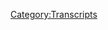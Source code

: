 {{Transcript
    | title         = [[433: May 12-13, 2020]]
    | caption       = [https://knowledgefight.libsyn.com/433-may-12-13-2020 Listen to this episode on Libsyn]
    | episodeNumber = [[433: May 12-13, 2020|433]]
    | length        = 02:05:40
}}

{{MessageBox
    | header     = Warning: Bot Generated Content
    | text       = This transcript was automatically generated by transcription software and likely contains many mistakes and misattributions. Please check the audio for definitive quotes, attribution, and context.
    | image      = N3yvass4myg91.webp
    | imagewidth = 50px
    | id         = warning
}}

{{TranscriptBlock
    | name      = Unknown Speaker
    | timestamp = 00:00:00.000
    | text      = N-N-N-N-N-N-N-Knowledge Fight
}}

{{TranscriptBlock
    | name      = Unknown Speaker
    | timestamp = 00:00:12.880
    | text      = Dan and Jordan, I am sweating knowledgefight.com
}}

{{TranscriptBlock
    | name      = Unknown Speaker
    | timestamp = 00:00:20.480
    | text      = It's time to pray I have great respect for knowledgefight
}}

{{TranscriptBlock
    | name      = Unknown Speaker
    | timestamp = 00:00:23.879
    | text      = knowledgefight I'm sick of them posing as if they're the
}}

{{TranscriptBlock
    | name      = Unknown Speaker
    | timestamp = 00:00:26.719
    | text      = good guys saying we are the bad guys knowledgefight Dan and Jordan, knowledgefight
}}

{{TranscriptBlock
    | name      = Unknown Speaker
    | timestamp = 00:00:32.079
    | text      = Riddler, Riddler, Riddler Need, I need money
}}

{{TranscriptBlock
    | name      = Unknown Speaker
    | timestamp = 00:00:36.320
    | text      = Riddler, Riddler, Riddler Andy and Kansas, Andy and Kansas
}}

{{TranscriptBlock
    | name      = Unknown Speaker
    | timestamp = 00:00:42.159
    | text      = Stop it, Andy and Can- Andy and Kansas It's time to pray
}}

{{TranscriptBlock
    | name      = Unknown Speaker
    | timestamp = 00:00:47.039
    | text      = Andy and Kansas, you're on the air, thanks for holding us
}}

{{TranscriptBlock
    | name      = Unknown Speaker
    | timestamp = 00:00:49.280
    | text      = Hello Alex, I'm a big fan, I'm a huge fan I love your room
}}

{{TranscriptBlock
    | name      = Unknown Speaker
    | timestamp = 00:00:52.880
    | text      = knowledgefight knowledgefight.com
}}

{{TranscriptBlock
    | name      = Unknown Speaker
    | timestamp = 00:00:58.399
    | text      = I love you
}}

{{TranscriptBlock
    | name      = Unknown Speaker
    | timestamp = 00:00:59.200
    | text      = Hey everybody, welcome back to knowledgefight, I'm Dan
}}

{{TranscriptBlock
    | name      = Unknown Speaker
    | timestamp = 00:01:01.039
    | text      = I'm Jordan
}}

{{TranscriptBlock
    | name      = Unknown Speaker
    | timestamp = 00:01:01.520
    | text      = We're a couple dudes, like to sit around, drink novelty beverages
}}

{{TranscriptBlock
    | name      = Unknown Speaker
    | timestamp = 00:01:03.600
    | text      = and talk a little bit about Alex Jones
}}

{{TranscriptBlock
    | name      = Unknown Speaker
    | timestamp = 00:01:05.280
    | text      = Oh indeed we are, Dan
}}

{{TranscriptBlock
    | name      = Unknown Speaker
    | timestamp = 00:01:06.799
    | text      = Jordan
}}

{{TranscriptBlock
    | name      = Unknown Speaker
    | timestamp = 00:01:07.200
    | text      = Dan
}}

{{TranscriptBlock
    | name      = Unknown Speaker
    | timestamp = 00:01:07.680
    | text      = Jordan
}}

{{TranscriptBlock
    | name      = Unknown Speaker
    | timestamp = 00:01:08.239
    | text      = Quick question
}}

{{TranscriptBlock
    | name      = Unknown Speaker
    | timestamp = 00:01:08.719
    | text      = What up
}}

{{TranscriptBlock
    | name      = Unknown Speaker
    | timestamp = 00:01:09.439
    | text      = What's your bright spot today?
}}

{{TranscriptBlock
    | name      = Unknown Speaker
    | timestamp = 00:01:10.959
    | text      = My bright spot I guess is I've been going back and listening to a little bit of old stuff
}}

{{TranscriptBlock
    | name      = Unknown Speaker
    | timestamp = 00:01:16.879
    | text      = that I haven't listened to in a long time
}}

{{TranscriptBlock
    | name      = Unknown Speaker
    | timestamp = 00:01:18.560
    | text      = What kind of old stuff?
}}

{{TranscriptBlock
    | name      = Unknown Speaker
    | timestamp = 00:01:19.760
    | text      = Old music, like there's stuff like Blackstar, you know Mos Def and Talib Kweli
}}

{{TranscriptBlock
    | name      = Unknown Speaker
    | timestamp = 00:01:23.920
    | text      = Oh, oh, oh, oh, I know
}}

{{TranscriptBlock
    | name      = Unknown Speaker
    | timestamp = 00:01:25.840
    | text      = And high-tech Kweli, the Reflection Eternal album
}}

{{TranscriptBlock
    | name      = Unknown Speaker
    | timestamp = 00:01:31.120
    | text      = That one's great
}}

{{TranscriptBlock
    | name      = Unknown Speaker
    | timestamp = 00:01:31.840
    | text      = Like those two albums are things that I listened to almost non-stop when I was, you know, 20
}}

{{TranscriptBlock
    | name      = Unknown Speaker
    | timestamp = 00:01:39.280
    | text      = But because of that they got so played out that I couldn't listen to them
}}

{{TranscriptBlock
    | name      = Unknown Speaker
    | timestamp = 00:01:42.719
    | text      = Right
}}

{{TranscriptBlock
    | name      = Unknown Speaker
    | timestamp = 00:01:42.959
    | text      = I just listened to it so much and like so it's been the better part of a decade probably since
}}

{{TranscriptBlock
    | name      = Unknown Speaker
    | timestamp = 00:01:48.079
    | text      = I've put one of those albums on
}}

{{TranscriptBlock
    | name      = Unknown Speaker
    | timestamp = 00:01:49.760
    | text      = Yeah
}}

{{TranscriptBlock
    | name      = Unknown Speaker
    | timestamp = 00:01:50.079
    | text      = And the other day I was exercising and I put on, I was like I wonder if this is as good as I remember
}}

{{TranscriptBlock
    | name      = Unknown Speaker
    | timestamp = 00:01:55.120
    | text      = And a lot of it is, like that distance of not having listened to it
}}

{{TranscriptBlock
    | name      = Unknown Speaker
    | timestamp = 00:01:58.719
    | text      = Yeah
}}

{{TranscriptBlock
    | name      = Unknown Speaker
    | timestamp = 00:01:58.959
    | text      = In a long time
}}

{{TranscriptBlock
    | name      = Unknown Speaker
    | timestamp = 00:01:59.680
    | text      = Yeah, yeah
}}

{{TranscriptBlock
    | name      = Unknown Speaker
    | timestamp = 00:02:00.239
    | text      = Made me able to listen to it again and I appreciated that, that was kind of nice
}}

{{TranscriptBlock
    | name      = Unknown Speaker
    | timestamp = 00:02:03.359
    | text      = Yeah, last year on a related note, last year I listened to Black on Both Sides for the first
}}

{{TranscriptBlock
    | name      = Unknown Speaker
    | timestamp = 00:02:07.519
    | text      = time in like 10 years and I was like holy shit this is so good
}}

{{TranscriptBlock
    | name      = Unknown Speaker
    | timestamp = 00:02:10.240
    | text      = Yeah it's good, it's nice to have those moments where I can go back a little bit to something
}}

{{TranscriptBlock
    | name      = Unknown Speaker
    | timestamp = 00:02:15.439
    | text      = that maybe I couldn't enjoy as much as I originally did because of overexposure to it
}}

{{TranscriptBlock
    | name      = Unknown Speaker
    | timestamp = 00:02:20.800
    | text      = So that was nice
}}

{{TranscriptBlock
    | name      = Unknown Speaker
    | timestamp = 00:02:21.520
    | text      = How about you?
}}

{{TranscriptBlock
    | name      = Unknown Speaker
    | timestamp = 00:02:23.759
    | text      = My bright spot is that the weather in Chicago is for the first time in
}}

{{TranscriptBlock
    | name      = Unknown Speaker
    | timestamp = 00:02:28.319
    | text      = a goddamn nearly nine months, pretty nice out
}}

{{TranscriptBlock
    | name      = Unknown Speaker
    | timestamp = 00:02:31.759
    | text      = Yeah
}}

{{TranscriptBlock
    | name      = Unknown Speaker
    | timestamp = 00:02:31.919
    | text      = It's pretty nice, took a bunch of walks today
}}

{{TranscriptBlock
    | name      = Unknown Speaker
    | timestamp = 00:02:34.080
    | text      = Nice
}}

{{TranscriptBlock
    | name      = Unknown Speaker
    | timestamp = 00:02:34.400
    | text      = It's great and then because we live in a cave underground you come back and it's
}}

{{TranscriptBlock
    | name      = Unknown Speaker
    | timestamp = 00:02:38.879
    | text      = nice and cool inside, it's fantastic
}}

{{TranscriptBlock
    | name      = Unknown Speaker
    | timestamp = 00:02:40.719
    | text      = That is pretty nice
}}

{{TranscriptBlock
    | name      = Unknown Speaker
    | timestamp = 00:02:41.840
    | text      = That's perfect
}}

{{TranscriptBlock
    | name      = Unknown Speaker
    | timestamp = 00:02:42.319
    | text      = I'm glad you're enjoying that, I hope people don't enjoy it too much though
}}

{{TranscriptBlock
    | name      = Unknown Speaker
    | timestamp = 00:02:45.919
    | text      = I'll get bored with it tomorrow
}}

{{TranscriptBlock
    | name      = Unknown Speaker
    | timestamp = 00:02:47.439
    | text      = No, I mean I hope they don't enjoy it too much in terms of just going around and everybody
}}

{{TranscriptBlock
    | name      = Unknown Speaker
    | timestamp = 00:02:51.199
    | text      = ending up at the park and sneezing on each other
}}

{{TranscriptBlock
    | name      = Unknown Speaker
    | timestamp = 00:02:55.599
    | text      = So that's good, that's fun, nice bright spots
}}

{{TranscriptBlock
    | name      = Unknown Speaker
    | timestamp = 00:02:58.319
    | text      = Jordan, today we got an interesting episode to do
}}

{{TranscriptBlock
    | name      = Unknown Speaker
    | timestamp = 00:03:00.240
    | text      = All right
}}

{{TranscriptBlock
    | name      = Unknown Speaker
    | timestamp = 00:03:00.560
    | text      = We're going to be talking about May 12th and 13th 2020 of Dan's 2020
}}

{{TranscriptBlock
    | name      = Unknown Speaker
    | timestamp = 00:03:04.879
    | text      = Goddammit
}}

{{TranscriptBlock
    | name      = Unknown Speaker
    | timestamp = 00:03:05.599
    | text      = Now that would be Tuesday and Wednesday of this week, I wanted to throw Thursday in but
}}

{{TranscriptBlock
    | name      = Unknown Speaker
    | timestamp = 00:03:10.560
    | text      = it was impossible because this episode infuriated the shit out of me
}}

{{TranscriptBlock
    | name      = Unknown Speaker
    | timestamp = 00:03:13.360
    | text      = All right, that's good
}}

{{TranscriptBlock
    | name      = Unknown Speaker
    | timestamp = 00:03:14.560
    | text      = I'm going to give you two pieces of spoiler in advance for what will come up on this episode
}}

{{TranscriptBlock
    | name      = Unknown Speaker
    | timestamp = 00:03:19.599
    | text      = Okay
}}

{{TranscriptBlock
    | name      = Unknown Speaker
    | timestamp = 00:03:20.080
    | text      = One is another round of my favorite game which is Alex says he's going to prove something
}}

{{TranscriptBlock
    | name      = Unknown Speaker
    | timestamp = 00:03:25.599
    | text      = All right
}}

{{TranscriptBlock
    | name      = Unknown Speaker
    | timestamp = 00:03:25.919
    | text      = And then tries to
}}

{{TranscriptBlock
    | name      = Unknown Speaker
    | timestamp = 00:03:26.879
    | text      = You love it
}}

{{TranscriptBlock
    | name      = Unknown Speaker
    | timestamp = 00:03:27.520
    | text      = I love when he does that
}}

{{TranscriptBlock
    | name      = Unknown Speaker
    | timestamp = 00:03:28.800
    | text      = It's always disappointing, I never should get my hopes up
}}

{{TranscriptBlock
    | name      = Unknown Speaker
    | timestamp = 00:03:31.120
    | text      = No, ever
}}

{{TranscriptBlock
    | name      = Unknown Speaker
    | timestamp = 00:03:31.840
    | text      = But that happens and then Alex makes a reveal of one of the biggest fucking lies and one
}}

{{TranscriptBlock
    | name      = Unknown Speaker
    | timestamp = 00:03:38.319
    | text      = of the funniest lies I think I've ever heard him tell
}}

{{TranscriptBlock
    | name      = Unknown Speaker
    | timestamp = 00:03:40.719
    | text      = All right
}}

{{TranscriptBlock
    | name      = Unknown Speaker
    | timestamp = 00:03:41.199
    | text      = And I, there's no way that I could tease it and it not live up to like being one of the
}}

{{TranscriptBlock
    | name      = Unknown Speaker
    | timestamp = 00:03:46.960
    | text      = most absurd things you could ever imagine
}}

{{TranscriptBlock
    | name      = Unknown Speaker
    | timestamp = 00:03:49.280
    | text      = All right, you've over teased things in the past
}}

{{TranscriptBlock
    | name      = Unknown Speaker
    | timestamp = 00:03:52.319
    | text      = And they've always paid off
}}

{{TranscriptBlock
    | name      = Unknown Speaker
    | timestamp = 00:03:53.759
    | text      = Never, they have always paid off
}}

{{TranscriptBlock
    | name      = Unknown Speaker
    | timestamp = 00:03:55.680
    | text      = So we're going to get down to business on that but before we do you take a moment to
}}

{{TranscriptBlock
    | name      = Unknown Speaker
    | timestamp = 00:03:58.560
    | text      = say thank you to some folks who signed up and are supporting the show and to check in with
}}

{{TranscriptBlock
    | name      = Unknown Speaker
    | timestamp = 00:04:01.840
    | text      = the year of the seltzer
}}

{{TranscriptBlock
    | name      = Unknown Speaker
    | timestamp = 00:04:02.560
    | text      = Of course
}}

{{TranscriptBlock
    | name      = Unknown Speaker
    | timestamp = 00:04:03.120
    | text      = So first, Kevin H, thank you so much, you are now a policy wonk
}}

{{TranscriptBlock
    | name      = Unknown Speaker
    | timestamp = 00:04:06.400
    | text      = I'm a policy wonk
}}

{{TranscriptBlock
    | name      = Unknown Speaker
    | timestamp = 00:04:07.439
    | text      = Thank you, Kevin H
}}

{{TranscriptBlock
    | name      = Unknown Speaker
    | timestamp = 00:04:09.120
    | text      = Next, Sirius, and it's spelled S-E-R-I-A-A-S, thank you so much, you're now a policy wonk
}}

{{TranscriptBlock
    | name      = Unknown Speaker
    | timestamp = 00:04:15.759
    | text      = I'm a policy wonk
}}

{{TranscriptBlock
    | name      = Unknown Speaker
    | timestamp = 00:04:16.879
    | text      = Thank you, Sirius
}}

{{TranscriptBlock
    | name      = Unknown Speaker
    | timestamp = 00:04:18.160
    | text      = Wise hose
}}

{{TranscriptBlock
    | name      = Unknown Speaker
    | timestamp = 00:04:19.279
    | text      = Oh no, get out of here
}}

{{TranscriptBlock
    | name      = Unknown Speaker
    | timestamp = 00:04:20.720
    | text      = Next, Andy, thank you so much, you are now a policy wonk
}}

{{TranscriptBlock
    | name      = Unknown Speaker
    | timestamp = 00:04:22.879
    | text      = I'm a policy wonk
}}

{{TranscriptBlock
    | name      = Unknown Speaker
    | timestamp = 00:04:23.759
    | text      = Thanks, Andy
}}

{{TranscriptBlock
    | name      = Unknown Speaker
    | timestamp = 00:04:24.480
    | text      = Thank you
}}

{{TranscriptBlock
    | name      = Unknown Speaker
    | timestamp = 00:04:24.800
    | text      = Next, Cade, thank you so much, you are now a policy wonk
}}

{{TranscriptBlock
    | name      = Unknown Speaker
    | timestamp = 00:04:27.439
    | text      = I'm a policy wonk
}}

{{TranscriptBlock
    | name      = Unknown Speaker
    | timestamp = 00:04:28.480
    | text      = Thanks, Cade
}}

{{TranscriptBlock
    | name      = Unknown Speaker
    | timestamp = 00:04:29.360
    | text      = Next, Sam, thank you so much, you are now a policy wonk
}}

{{TranscriptBlock
    | name      = Unknown Speaker
    | timestamp = 00:04:32.000
    | text      = I'm a policy wonk
}}

{{TranscriptBlock
    | name      = Unknown Speaker
    | timestamp = 00:04:33.120
    | text      = Thanks Sam
}}

{{TranscriptBlock
    | name      = Unknown Speaker
    | timestamp = 00:04:33.600
    | text      = Thanks, Sam. Next, Blergh of the Month. Thank you so much. You are now a policy wonk.
}}

{{TranscriptBlock
    | name      = Unknown Speaker
    | timestamp = 00:04:37.600
    | text      = I'm a policy wonk.
}}

{{TranscriptBlock
    | name      = Unknown Speaker
    | timestamp = 00:04:38.600
    | text      = Thank you very much, Blergh of the Month.
}}

{{TranscriptBlock
    | name      = Unknown Speaker
    | timestamp = 00:04:40.600
    | text      = Thank you.
}}

{{TranscriptBlock
    | name      = Unknown Speaker
    | timestamp = 00:04:41.600
    | text      = Subscribes to you one year. It was pretty good.
}}

{{TranscriptBlock
    | name      = Unknown Speaker
    | timestamp = 00:04:43.600
    | text      = Thanks. And then, thank you to a couple of folks who signed up on an elevated level. We appreciate that very much.
}}

{{TranscriptBlock
    | name      = Unknown Speaker
    | timestamp = 00:04:49.600
    | text      = So, Drew L. Thank you so much. You are now a technocrat. And this one, I'm not sure if it's nips or knips. K-N-I-P-P-S.
}}

{{TranscriptBlock
    | name      = Unknown Speaker
    | timestamp = 00:04:56.600
    | text      = Thank you so much. You are now a technocrat.
}}

{{TranscriptBlock
    | name      = Unknown Speaker
    | timestamp = 00:04:58.600
    | text      = I'm a policy wonk.
}}

{{TranscriptBlock
    | name      = Unknown Speaker
    | timestamp = 00:04:59.600
    | text      = Crikey, mate. That's fantastic. Have yourself a brew.
}}

{{TranscriptBlock
    | name      = Unknown Speaker
    | timestamp = 00:05:02.600
    | text      = How's your 401k doing, bro?
}}

{{TranscriptBlock
    | name      = Unknown Speaker
    | timestamp = 00:05:03.600
    | text      = Alright, we gotta go full tilt boogie on this, Watson, alright? Let's just get down to business.
}}

{{TranscriptBlock
    | name      = Unknown Speaker
    | timestamp = 00:05:07.600
    | text      = We ain't making that money off that heroin. Why are you pimps so good?
}}

{{TranscriptBlock
    | name      = Unknown Speaker
    | timestamp = 00:05:11.600
    | text      = My neck is freakishly large. I declare info war on you.
}}

{{TranscriptBlock
    | name      = Unknown Speaker
    | timestamp = 00:05:16.600
    | text      = Thank you so much, Drew L. And thank you so much, knips.
}}

{{TranscriptBlock
    | name      = Unknown Speaker
    | timestamp = 00:05:19.600
    | text      = Yes, thank you very much to the both of you.
}}

{{TranscriptBlock
    | name      = Unknown Speaker
    | timestamp = 00:05:21.600
    | text      = If you're out there listening and you're thinking, hey, I enjoyed the show, I'd like to support what these gents do, you can do that by going to our website, knowledgefight.com, clicking the button that says support the show, we would appreciate it.
}}

{{TranscriptBlock
    | name      = Unknown Speaker
    | timestamp = 00:05:27.600
    | text      = Or if you'd like to take that generosity and funnel it towards a local charity that helps people in need in your area, that would be wonderful.
}}

{{TranscriptBlock
    | name      = Unknown Speaker
    | timestamp = 00:05:34.600
    | text      = We would appreciate either.
}}

{{TranscriptBlock
    | name      = Unknown Speaker
    | timestamp = 00:05:36.600
    | text      = Yes. So, Jordan, here the Seltzer March is on. We are in week four now.
}}

{{TranscriptBlock
    | name      = Unknown Speaker
    | timestamp = 00:05:40.600
    | text      = Week four.
}}

{{TranscriptBlock
    | name      = Unknown Speaker
    | timestamp = 00:05:41.600
    | text      = Week four.
}}

{{TranscriptBlock
    | name      = Unknown Speaker
    | timestamp = 00:05:42.600
    | text      = Coming in on the end of what you would describe as the first month.
}}

{{TranscriptBlock
    | name      = Unknown Speaker
    | timestamp = 00:05:45.600
    | text      = Right.
}}

{{TranscriptBlock
    | name      = Unknown Speaker
    | timestamp = 00:05:46.600
    | text      = We are officially at 65 Seltzers down.
}}

{{TranscriptBlock
    | name      = Unknown Speaker
    | timestamp = 00:05:48.600
    | text      = And this week I made a discovery of something I remember liking from my childhood or younger years, and that was Canadian, clearly Canadian Seltzers.
}}

{{TranscriptBlock
    | name      = Unknown Speaker
    | timestamp = 00:05:58.600
    | text      = Clearly Canadian, yes. We purchased it together, yes, I recall.
}}

{{TranscriptBlock
    | name      = Unknown Speaker
    | timestamp = 00:06:03.600
    | text      = And I got to say, never have I found a more rangy beast than clearly Canadian.
}}

{{TranscriptBlock
    | name      = Unknown Speaker
    | timestamp = 00:06:08.600
    | text      = Ah, you haven't had strangely Australian yet.
}}

{{TranscriptBlock
    | name      = Unknown Speaker
    | timestamp = 00:06:10.600
    | text      = No, that's true. That is coming up.
}}

{{TranscriptBlock
    | name      = Unknown Speaker
    | timestamp = 00:06:12.600
    | text      = Yeah, okay.
}}

{{TranscriptBlock
    | name      = Unknown Speaker
    | timestamp = 00:06:14.600
    | text      = So I found three varieties.
}}

{{TranscriptBlock
    | name      = Unknown Speaker
    | timestamp = 00:06:16.600
    | text      = Yeah.
}}

{{TranscriptBlock
    | name      = Unknown Speaker
    | timestamp = 00:06:17.600
    | text      = We have the Country Raspberry.
}}

{{TranscriptBlock
    | name      = Unknown Speaker
    | timestamp = 00:06:19.600
    | text      = Okay.
}}

{{TranscriptBlock
    | name      = Unknown Speaker
    | timestamp = 00:06:20.600
    | text      = Wild Cherry.
}}

{{TranscriptBlock
    | name      = Unknown Speaker
    | timestamp = 00:06:21.600
    | text      = Right.
}}

{{TranscriptBlock
    | name      = Unknown Speaker
    | timestamp = 00:06:22.600
    | text      = Mountain Blackberry.
}}

{{TranscriptBlock
    | name      = Unknown Speaker
    | timestamp = 00:06:23.600
    | text      = Okay.
}}

{{TranscriptBlock
    | name      = Unknown Speaker
    | timestamp = 00:06:24.600
    | text      = Country Raspberry, pretty good.
}}

{{TranscriptBlock
    | name      = Unknown Speaker
    | timestamp = 00:06:25.600
    | text      = All right.
}}

{{TranscriptBlock
    | name      = Unknown Speaker
    | timestamp = 00:06:26.600
    | text      = Coming in at a 69.
}}

{{TranscriptBlock
    | name      = Unknown Speaker
    | timestamp = 00:06:27.600
    | text      = Right.
}}

{{TranscriptBlock
    | name      = Unknown Speaker
    | timestamp = 00:06:28.600
    | text      = Out of 100.
}}

{{TranscriptBlock
    | name      = Unknown Speaker
    | timestamp = 00:06:29.600
    | text      = Okay.
}}

{{TranscriptBlock
    | name      = Unknown Speaker
    | timestamp = 00:06:30.600
    | text      = I knew something was up because I looked at the bottle of the Clearly Canadian and it said, Sparkling Water Beverage.
}}

{{TranscriptBlock
    | name      = Unknown Speaker
    | timestamp = 00:06:34.600
    | text      = Would you need to say Water Beverage?
}}

{{TranscriptBlock
    | name      = Unknown Speaker
    | timestamp = 00:06:37.600
    | text      = I don't know what you're doing anymore.
}}

{{TranscriptBlock
    | name      = Unknown Speaker
    | timestamp = 00:06:39.600
    | text      = What I didn't realize is that Clearly Canadian definitely has, like, sweetening.
}}

{{TranscriptBlock
    | name      = Unknown Speaker
    | timestamp = 00:06:43.600
    | text      = Yeah.
}}

{{TranscriptBlock
    | name      = Unknown Speaker
    | timestamp = 00:06:44.600
    | text      = There's sugar in it or something.
}}

{{TranscriptBlock
    | name      = Unknown Speaker
    | timestamp = 00:06:45.600
    | text      = Okay, okay.
}}

{{TranscriptBlock
    | name      = Unknown Speaker
    | timestamp = 00:06:46.600
    | text      = But the Country Raspberry was tolerable.
}}

{{TranscriptBlock
    | name      = Unknown Speaker
    | timestamp = 00:06:48.600
    | text      = And same with the Mountain Blackberry.
}}

{{TranscriptBlock
    | name      = Unknown Speaker
    | timestamp = 00:06:50.600
    | text      = It was all right.
}}

{{TranscriptBlock
    | name      = Unknown Speaker
    | timestamp = 00:06:51.600
    | text      = Okay.
}}

{{TranscriptBlock
    | name      = Unknown Speaker
    | timestamp = 00:06:52.600
    | text      = Wild Cherry, there was something wrong with that.
}}

{{TranscriptBlock
    | name      = Unknown Speaker
    | timestamp = 00:06:54.600
    | text      = There was something wrong with it.
}}

{{TranscriptBlock
    | name      = Unknown Speaker
    | timestamp = 00:06:55.600
    | text      = It was so bad.
}}

{{TranscriptBlock
    | name      = Unknown Speaker
    | timestamp = 00:06:56.600
    | text      = The cherry was too wild?
}}

{{TranscriptBlock
    | name      = Unknown Speaker
    | timestamp = 00:06:57.600
    | text      = It might have got...
}}

{{TranscriptBlock
    | name      = Unknown Speaker
    | timestamp = 00:06:58.600
    | text      = It was a raucous cherry.
}}

{{TranscriptBlock
    | name      = Unknown Speaker
    | timestamp = 00:07:00.600
    | text      = Okay.
}}

{{TranscriptBlock
    | name      = Unknown Speaker
    | timestamp = 00:07:01.600
    | text      = That fellow's coming in at 22.
}}

{{TranscriptBlock
    | name      = Unknown Speaker
    | timestamp = 00:07:03.600
    | text      = Oh, 22 is bad.
}}

{{TranscriptBlock
    | name      = Unknown Speaker
    | timestamp = 00:07:06.600
    | text      = I had a viscerally negative reaction to it.
}}

{{TranscriptBlock
    | name      = Unknown Speaker
    | timestamp = 00:07:08.600
    | text      = What, did you break out in hives?
}}

{{TranscriptBlock
    | name      = Unknown Speaker
    | timestamp = 00:07:10.600
    | text      = I might have.
}}

{{TranscriptBlock
    | name      = Unknown Speaker
    | timestamp = 00:07:11.600
    | text      = Yeah.
}}

{{TranscriptBlock
    | name      = Unknown Speaker
    | timestamp = 00:07:12.600
    | text      = I started listening to the hives.
}}

{{TranscriptBlock
    | name      = Unknown Speaker
    | timestamp = 00:07:13.600
    | text      = Oh, get the fuck out.
}}

{{TranscriptBlock
    | name      = Unknown Speaker
    | timestamp = 00:07:14.600
    | text      = Better than I remember.
}}

{{TranscriptBlock
    | name      = Unknown Speaker
    | timestamp = 00:07:15.600
    | text      = That's worse.
}}

{{TranscriptBlock
    | name      = Unknown Speaker
    | timestamp = 00:07:16.600
    | text      = I don't remember what their song was.
}}

{{TranscriptBlock
    | name      = Unknown Speaker
    | timestamp = 00:07:18.600
    | text      = Exactly.
}}

{{TranscriptBlock
    | name      = Unknown Speaker
    | timestamp = 00:07:19.600
    | text      = But yeah, so Clearly Canadian, it's not like they're incapable of something fine.
}}

{{TranscriptBlock
    | name      = Unknown Speaker
    | timestamp = 00:07:23.600
    | text      = Sure.
}}

{{TranscriptBlock
    | name      = Unknown Speaker
    | timestamp = 00:07:24.600
    | text      = Because that Country Raspberry was pretty good.
}}

{{TranscriptBlock
    | name      = Unknown Speaker
    | timestamp = 00:07:25.600
    | text      = Right.
}}

{{TranscriptBlock
    | name      = Unknown Speaker
    | timestamp = 00:07:26.600
    | text      = But that Wild Cherry, you got to get rid of that flavor.
}}

{{TranscriptBlock
    | name      = Unknown Speaker
    | timestamp = 00:07:28.600
    | text      = Okay.
}}

{{TranscriptBlock
    | name      = Unknown Speaker
    | timestamp = 00:07:29.600
    | text      = It was trash.
}}

{{TranscriptBlock
    | name      = Unknown Speaker
    | timestamp = 00:07:30.600
    | text      = Letter writing campaign on par with Klondike Doughnut Bars.
}}

{{TranscriptBlock
    | name      = Unknown Speaker
    | timestamp = 00:07:34.600
    | text      = Yes.
}}

{{TranscriptBlock
    | name      = Unknown Speaker
    | timestamp = 00:07:35.600
    | text      = We got to get in there.
}}

{{TranscriptBlock
    | name      = Unknown Speaker
    | timestamp = 00:07:36.600
    | text      = Absolutely.
}}

{{TranscriptBlock
    | name      = Unknown Speaker
    | timestamp = 00:07:37.600
    | text      = So this has been the Year of the Seltzer.
}}

{{TranscriptBlock
    | name      = Unknown Speaker
    | timestamp = 00:07:38.600
    | text      = We'll check back in next time and find out what we find out.
}}

{{TranscriptBlock
    | name      = Unknown Speaker
    | timestamp = 00:07:40.600
    | text      = Let's do it.
}}

{{TranscriptBlock
    | name      = Unknown Speaker
    | timestamp = 00:07:41.600
    | text      = So, Jordan, we got this May 12th and 13th episode to go over.
}}

{{TranscriptBlock
    | name      = Unknown Speaker
    | timestamp = 00:07:46.600
    | text      = It's going to be a bumpy ride and here is an out of context drop from today's show.
}}

{{TranscriptBlock
    | name      = Unknown Speaker
    | timestamp = 00:07:51.600
    | text      = Last week around the table, we all joined hands.
}}

{{TranscriptBlock
    | name      = Unknown Speaker
    | timestamp = 00:07:53.600
    | text      = My wife and Rex was over visiting.
}}

{{TranscriptBlock
    | name      = Unknown Speaker
    | timestamp = 00:07:55.600
    | text      = He's already moved out.
}}

{{TranscriptBlock
    | name      = Unknown Speaker
    | timestamp = 00:07:56.600
    | text      = We all joined hands and prayed for Rush Limbaugh.
}}

{{TranscriptBlock
    | name      = Unknown Speaker
    | timestamp = 00:07:58.600
    | text      = God, we don't need to lose him.
}}

{{TranscriptBlock
    | name      = Unknown Speaker
    | timestamp = 00:08:00.600
    | text      = Man.
}}

{{TranscriptBlock
    | name      = Unknown Speaker
    | timestamp = 00:08:02.600
    | text      = Can you imagine feeling like, oh man, we got to direct our spiritual energy towards saving Rush Limbaugh.
}}

{{TranscriptBlock
    | name      = Unknown Speaker
    | timestamp = 00:08:10.600
    | text      = It would be such a weird feeling to be around the dinner table and just like, you know,
}}

{{TranscriptBlock
    | name      = Unknown Speaker
    | timestamp = 00:08:15.600
    | text      = dear Heavenly Father, look after Rush Limbaugh.
}}

{{TranscriptBlock
    | name      = Unknown Speaker
    | timestamp = 00:08:18.600
    | text      = Excuse me.
}}

{{TranscriptBlock
    | name      = Unknown Speaker
    | timestamp = 00:08:19.600
    | text      = Hold on.
}}

{{TranscriptBlock
    | name      = Unknown Speaker
    | timestamp = 00:08:20.600
    | text      = One second.
}}

{{TranscriptBlock
    | name      = Unknown Speaker
    | timestamp = 00:08:21.600
    | text      = What was that, Dad?
}}

{{TranscriptBlock
    | name      = Unknown Speaker
    | timestamp = 00:08:22.600
    | text      = I guess it's a little less surreal because Alex is in the same field as him.
}}

{{TranscriptBlock
    | name      = Unknown Speaker
    | timestamp = 00:08:25.600
    | text      = So it's kind of like they're contemporaries or something.
}}

{{TranscriptBlock
    | name      = Unknown Speaker
    | timestamp = 00:08:29.600
    | text      = But still, being like Alex's son, praying for Rush Limbaugh would be just fucking weird.
}}

{{TranscriptBlock
    | name      = Unknown Speaker
    | timestamp = 00:08:34.600
    | text      = Here's my prayer for Rush Limbaugh.
}}

{{TranscriptBlock
    | name      = Unknown Speaker
    | timestamp = 00:08:36.600
    | text      = Lord, I remain totally neutral and whatever you decide to do to him, you know, that's on you.
}}

{{TranscriptBlock
    | name      = Unknown Speaker
    | timestamp = 00:08:42.600
    | text      = Do what you're going to do.
}}

{{TranscriptBlock
    | name      = Unknown Speaker
    | timestamp = 00:08:43.600
    | text      = Yeah.
}}

{{TranscriptBlock
    | name      = Unknown Speaker
    | timestamp = 00:08:44.600
    | text      = So we start off the show and there's a bit of random nonsense at the beginning of this.
}}

{{TranscriptBlock
    | name      = Unknown Speaker
    | timestamp = 00:08:48.600
    | text      = Alex is talking about how like if you see through the globalist's plan, you understand it really easily.
}}

{{TranscriptBlock
    | name      = Unknown Speaker
    | timestamp = 00:08:55.600
    | text      = But most people don't see through it like himself.
}}

{{TranscriptBlock
    | name      = Unknown Speaker
    | timestamp = 00:08:58.600
    | text      = Sure.
}}

{{TranscriptBlock
    | name      = Unknown Speaker
    | timestamp = 00:08:59.600
    | text      = And then he has a very strained metaphor that he tries to make.
}}

{{TranscriptBlock
    | name      = Unknown Speaker
    | timestamp = 00:09:02.600
    | text      = But for anyone that actually studies the globalist and how they operate and what their endgame is
}}

{{TranscriptBlock
    | name      = Unknown Speaker
    | timestamp = 00:09:09.600
    | text      = and what makes them tick and what their philosophy and ethos is, this is like shooting fish in a barrel.
}}

{{TranscriptBlock
    | name      = Unknown Speaker
    | timestamp = 00:09:18.600
    | text      = It's like two plus two equals four.
}}

{{TranscriptBlock
    | name      = Unknown Speaker
    | timestamp = 00:09:20.600
    | text      = It's absolutely elementary, my dear Watson.
}}

{{TranscriptBlock
    | name      = Unknown Speaker
    | timestamp = 00:09:25.600
    | text      = But you've got to have the courage to admit what's coming at you.
}}

{{TranscriptBlock
    | name      = Unknown Speaker
    | timestamp = 00:09:31.600
    | text      = And I liken it as an allegory or an analogy.
}}

{{TranscriptBlock
    | name      = Unknown Speaker
    | timestamp = 00:09:34.600
    | text      = Oh, no.
}}

{{TranscriptBlock
    | name      = Unknown Speaker
    | timestamp = 00:09:36.600
    | text      = To most big comets and asteroids that end up being found aren't found by the big radio telescopes.
}}

{{TranscriptBlock
    | name      = Unknown Speaker
    | timestamp = 00:09:42.600
    | text      = They're not found by the big observatories.
}}

{{TranscriptBlock
    | name      = Unknown Speaker
    | timestamp = 00:09:44.600
    | text      = Most of them are found by the millions of amateur astronomers that have high powered equipment now thanks to capitalism.
}}

{{TranscriptBlock
    | name      = Unknown Speaker
    | timestamp = 00:09:52.600
    | text      = So that probably sounds pretty good to Alex.
}}

{{TranscriptBlock
    | name      = Unknown Speaker
    | timestamp = 00:09:55.600
    | text      = Is that a parable?
}}

{{TranscriptBlock
    | name      = Unknown Speaker
    | timestamp = 00:09:56.600
    | text      = I don't know.
}}

{{TranscriptBlock
    | name      = Unknown Speaker
    | timestamp = 00:09:57.600
    | text      = We'll get to, there is an extended metaphor he's trying to make, but he gets really distracted because he starts talking about the capitalism allowing amateur astronomers and shit.
}}

{{TranscriptBlock
    | name      = Unknown Speaker
    | timestamp = 00:10:07.600
    | text      = Sure, why?
}}

{{TranscriptBlock
    | name      = Unknown Speaker
    | timestamp = 00:10:08.600
    | text      = But what he's saying isn't true.
}}

{{TranscriptBlock
    | name      = Unknown Speaker
    | timestamp = 00:10:09.600
    | text      = Amateur astronomers do not discover most of the near-Earth objects that are found each year.
}}

{{TranscriptBlock
    | name      = Unknown Speaker
    | timestamp = 00:10:13.600
    | text      = And in fact, they barely even make a dent in the tally.
}}

{{TranscriptBlock
    | name      = Unknown Speaker
    | timestamp = 00:10:16.600
    | text      = That's why it's always a big story when an amateur does discover one, which gets a lot of press and leads people like Alex to assume that this must be always the case.
}}

{{TranscriptBlock
    | name      = Unknown Speaker
    | timestamp = 00:10:24.600
    | text      = If professionals at the big telescopes were finding comets all the time, how come I only read headlines about amateurs finding them?
}}

{{TranscriptBlock
    | name      = Unknown Speaker
    | timestamp = 00:10:30.600
    | text      = You can easily see how that selection bias that Alex's brain uses to land on a narrative.
}}

{{TranscriptBlock
    | name      = Unknown Speaker
    | timestamp = 00:10:34.600
    | text      = That's what's going on.
}}

{{TranscriptBlock
    | name      = Unknown Speaker
    | timestamp = 00:10:36.600
    | text      = He doesn't do any research on the topic.
}}

{{TranscriptBlock
    | name      = Unknown Speaker
    | timestamp = 00:10:38.600
    | text      = He decides what he's just thought up was true.
}}

{{TranscriptBlock
    | name      = Unknown Speaker
    | timestamp = 00:10:41.600
    | text      = And then he reports it to his audience as fact.
}}

{{TranscriptBlock
    | name      = Unknown Speaker
    | timestamp = 00:10:43.600
    | text      = It's very sloppy work.
}}

{{TranscriptBlock
    | name      = Unknown Speaker
    | timestamp = 00:10:44.600
    | text      = As the CEO of McDonald's starts slinging burgers one day, everybody's going to be like,
}}

{{TranscriptBlock
    | name      = Unknown Speaker
    | timestamp = 00:10:48.600
    | text      = Holy shit, mother fucker!
}}

{{TranscriptBlock
    | name      = Unknown Speaker
    | timestamp = 00:10:50.600
    | text      = But the day-to-day people who work there are like,
}}

{{TranscriptBlock
    | name      = Unknown Speaker
    | timestamp = 00:10:52.600
    | text      = Shut up and do your fucking job.
}}

{{TranscriptBlock
    | name      = Unknown Speaker
    | timestamp = 00:10:53.600
    | text      = One of the things that makes headlines is the anomaly.
}}

{{TranscriptBlock
    | name      = Unknown Speaker
    | timestamp = 00:10:56.600
    | text      = The case that is not like the others, but if you only see headlines that are pointing out the anomaly, you'll think the anomaly is the normal thing.
}}

{{TranscriptBlock
    | name      = Unknown Speaker
    | timestamp = 00:11:03.600
    | text      = And a lot of this perception that amateurs find more than the professionals, it's probably partially due to the fact that hail bop was found by amateurs.
}}

{{TranscriptBlock
    | name      = Unknown Speaker
    | timestamp = 00:11:11.600
    | text      = That high-profile nature of that story could have easily left people with a different perception than is real.
}}

{{TranscriptBlock
    | name      = Unknown Speaker
    | timestamp = 00:11:17.600
    | text      = According to a 2015 paper co-written by members of the Jet Propulsion Laboratory, the Minor Planet Center, and the Universities of Hawaii and Helsinki,
}}

{{TranscriptBlock
    | name      = Unknown Speaker
    | timestamp = 00:11:25.600
    | text      = quote, from 1998 through 2013, only about 1.8% of the 10,044 discovered near-Earth objects were found by the amateur community.
}}

{{TranscriptBlock
    | name      = Unknown Speaker
    | timestamp = 00:11:35.600
    | text      = Okay.
}}

{{TranscriptBlock
    | name      = Unknown Speaker
    | timestamp = 00:11:36.600
    | text      = It's not what Alex thinks.
}}

{{TranscriptBlock
    | name      = Unknown Speaker
    | timestamp = 00:11:37.600
    | text      = Alright, it's a minority majority.
}}

{{TranscriptBlock
    | name      = Unknown Speaker
    | timestamp = 00:11:39.600
    | text      = Right.
}}

{{TranscriptBlock
    | name      = Unknown Speaker
    | timestamp = 00:11:40.600
    | text      = I understand.
}}

{{TranscriptBlock
    | name      = Unknown Speaker
    | timestamp = 00:11:41.600
    | text      = Sure.
}}

{{TranscriptBlock
    | name      = Unknown Speaker
    | timestamp = 00:11:42.600
    | text      = Compared to me, they discover more.
}}

{{TranscriptBlock
    | name      = Unknown Speaker
    | timestamp = 00:11:44.600
    | text      = That's true.
}}

{{TranscriptBlock
    | name      = Unknown Speaker
    | timestamp = 00:11:45.600
    | text      = See, there you go!
}}

{{TranscriptBlock
    | name      = Unknown Speaker
    | timestamp = 00:11:46.600
    | text      = Fair enough.
}}

{{TranscriptBlock
    | name      = Unknown Speaker
    | timestamp = 00:11:47.600
    | text      = According to NASA, quote, while the NASA-supported professional astronomers discover the vast majority of near-Earth asteroids,
}}

{{TranscriptBlock
    | name      = Unknown Speaker
    | timestamp = 00:11:53.600
    | text      = amateur astronomers provide many of the follow-up observations needed to pinpoint the orbits and predict the future motions of the asteroids.
}}

{{TranscriptBlock
    | name      = Unknown Speaker
    | timestamp = 00:12:00.600
    | text      = Once a new near-Earth asteroid is discovered, the efficiency with which amateurs provide these follow-up observations allows larger professional telescope facilities to continue scanning the skies for more new discoveries.
}}

{{TranscriptBlock
    | name      = Unknown Speaker
    | timestamp = 00:12:13.600
    | text      = There is that cool professional-amateur collaboration that does go on in the field of watching the skies, but it's very, very clear that what Alex is saying is not true.
}}

{{TranscriptBlock
    | name      = Unknown Speaker
    | timestamp = 00:12:22.600
    | text      = It feels true to him, though, because he never reads past a headline about the many discoveries that are made,
}}

{{TranscriptBlock
    | name      = Unknown Speaker
    | timestamp = 00:12:28.600
    | text      = and he never reads headlines about the discoveries that are made by scientists and professionals at the labs because they don't make headlines.
}}

{{TranscriptBlock
    | name      = Unknown Speaker
    | timestamp = 00:12:33.600
    | text      = No, they're just taking credit for all that.
}}

{{TranscriptBlock
    | name      = Unknown Speaker
    | timestamp = 00:12:36.600
    | text      = What's an amateur other than, you know, like, who's to say the people at NASA aren't finding these on their off hours?
}}

{{TranscriptBlock
    | name      = Unknown Speaker
    | timestamp = 00:12:43.600
    | text      = That's still technically amateur.
}}

{{TranscriptBlock
    | name      = Unknown Speaker
    | timestamp = 00:12:44.600
    | text      = See, there you go!
}}

{{TranscriptBlock
    | name      = Unknown Speaker
    | timestamp = 00:12:45.600
    | text      = I don't know about that.
}}

{{TranscriptBlock
    | name      = Unknown Speaker
    | timestamp = 00:12:46.600
    | text      = So I think the larger point that he's trying to make is that he's the amateur astronomer who sees the metaphorical comet heading towards us, which is, of course, the globalist's evil plan.
}}

{{TranscriptBlock
    | name      = Unknown Speaker
    | timestamp = 00:12:56.600
    | text      = That's the metaphor that he's trying to make.
}}

{{TranscriptBlock
    | name      = Unknown Speaker
    | timestamp = 00:12:57.600
    | text      = As far as I follow.
}}

{{TranscriptBlock
    | name      = Unknown Speaker
    | timestamp = 00:12:58.600
    | text      = And then, like, the professionals at NASA are like the media or something.
}}

{{TranscriptBlock
    | name      = Unknown Speaker
    | timestamp = 00:13:01.600
    | text      = You know, basically, that's the broad stroke of what he's saying.
}}

{{TranscriptBlock
    | name      = Unknown Speaker
    | timestamp = 00:13:04.600
    | text      = Sure.
}}

{{TranscriptBlock
    | name      = Unknown Speaker
    | timestamp = 00:13:05.600
    | text      = I say I think that's the point because Alex really doesn't complete the metaphor yet.
}}

{{TranscriptBlock
    | name      = Unknown Speaker
    | timestamp = 00:13:09.600
    | text      = Instead, he gets lost in thought thinking about the stars.
}}

{{TranscriptBlock
    | name      = Unknown Speaker
    | timestamp = 00:13:12.600
    | text      = And in the process, he makes an admission that I find remarkable.
}}

{{TranscriptBlock
    | name      = Unknown Speaker
    | timestamp = 00:13:16.600
    | text      = Back in 1993, I had to go down to a university warehouse and pay $25,000 for a 12-inch refractor telescope that had just come out,
}}

{{TranscriptBlock
    | name      = Unknown Speaker
    | timestamp = 00:13:29.600
    | text      = that had the McDonald Observatory technology in it that had cost tens of millions of dollars, but now was miniaturized.
}}

{{TranscriptBlock
    | name      = Unknown Speaker
    | timestamp = 00:13:35.600
    | text      = And I could aim it at Jupiter, aim it at Saturn, aim it at Universe, aim it at Pluto, aim it at Venus, aim it at Mars.
}}

{{TranscriptBlock
    | name      = Unknown Speaker
    | timestamp = 00:13:44.600
    | text      = And it would track for hours through the night sky.
}}

{{TranscriptBlock
    | name      = Unknown Speaker
    | timestamp = 00:13:45.600
    | text      = Name five more planets.
}}

{{TranscriptBlock
    | name      = Unknown Speaker
    | timestamp = 00:13:47.600
    | text      = Tiny servo motors.
}}

{{TranscriptBlock
    | name      = Unknown Speaker
    | timestamp = 00:13:49.600
    | text      = I'd go out in the hill country, sometimes by myself with a six-pack of beer and spend all night looking at the stars.
}}

{{TranscriptBlock
    | name      = Unknown Speaker
    | timestamp = 00:13:57.600
    | text      = I believe some of that.
}}

{{TranscriptBlock
    | name      = Unknown Speaker
    | timestamp = 00:13:58.600
    | text      = I like that story. That's a cute little story.
}}

{{TranscriptBlock
    | name      = Unknown Speaker
    | timestamp = 00:14:00.600
    | text      = It's cute, except for some details.
}}

{{TranscriptBlock
    | name      = Unknown Speaker
    | timestamp = 00:14:02.600
    | text      = Right, well.
}}

{{TranscriptBlock
    | name      = Unknown Speaker
    | timestamp = 00:14:03.600
    | text      = Alex Jones was not Alex Jones in 1993.
}}

{{TranscriptBlock
    | name      = Unknown Speaker
    | timestamp = 00:14:06.600
    | text      = He wasn't even on the radio until 1995, and yet somehow he was able to buy a $25,000 telescope at that point in his life.
}}

{{TranscriptBlock
    | name      = Unknown Speaker
    | timestamp = 00:14:13.600
    | text      = As dad worked on the CIA's dentist.
}}

{{TranscriptBlock
    | name      = Unknown Speaker
    | timestamp = 00:14:15.600
    | text      = Astronomy isn't even something that I would consider a big interest of Alex's, based on everything I've heard from his show.
}}

{{TranscriptBlock
    | name      = Unknown Speaker
    | timestamp = 00:14:20.600
    | text      = It's not like he talks about it frequently as a hobby.
}}

{{TranscriptBlock
    | name      = Unknown Speaker
    | timestamp = 00:14:23.600
    | text      = He does talk about going to the stars a lot, but it's not like...
}}

{{TranscriptBlock
    | name      = Unknown Speaker
    | timestamp = 00:14:26.600
    | text      = You gotta look for where you're going first, and he looks at the stars all the time.
}}

{{TranscriptBlock
    | name      = Unknown Speaker
    | timestamp = 00:14:31.600
    | text      = This should give you some sense of the kind of money Alex comes from.
}}

{{TranscriptBlock
    | name      = Unknown Speaker
    | timestamp = 00:14:34.600
    | text      = Because if Alex bought a $25,000 telescope back then, it wasn't because he was making loads of cash.
}}

{{TranscriptBlock
    | name      = Unknown Speaker
    | timestamp = 00:14:39.600
    | text      = He's talked about his earlier jobs, and there were things like assisting at a vet clinic and carpet cleaning.
}}

{{TranscriptBlock
    | name      = Unknown Speaker
    | timestamp = 00:14:45.600
    | text      = By the way, that $25,000 in 1993 would be over $44,000 today, adjusted for inflation.
}}

{{TranscriptBlock
    | name      = Unknown Speaker
    | timestamp = 00:14:52.600
    | text      = So that should give you some idea of the type of purchase he's talking about on air.
}}

{{TranscriptBlock
    | name      = Unknown Speaker
    | timestamp = 00:14:55.600
    | text      = That's basically a year's salary at any of the jobs he's claiming to have had prior to getting into radio.
}}

{{TranscriptBlock
    | name      = Unknown Speaker
    | timestamp = 00:15:01.600
    | text      = Well, I remember when I was around that age, and my dad helped me get a loan for my first car that cost $2,500 that wasn't really negotiated well.
}}

{{TranscriptBlock
    | name      = Unknown Speaker
    | timestamp = 00:15:12.600
    | text      = So I think it's a very similar experience for many people to have your dad just buy you a telescope for $25,000.
}}

{{TranscriptBlock
    | name      = Unknown Speaker
    | timestamp = 00:15:17.600
    | text      = I don't think so.
}}

{{TranscriptBlock
    | name      = Unknown Speaker
    | timestamp = 00:15:18.600
    | text      = I think that's normal.
}}

{{TranscriptBlock
    | name      = Unknown Speaker
    | timestamp = 00:15:19.600
    | text      = So I would say that's pretty clear that this is either a lie or an indication that Alex's parents were super rich, and he basically just got whatever he wanted growing up.
}}

{{TranscriptBlock
    | name      = Unknown Speaker
    | timestamp = 00:15:26.600
    | text      = Pretty much.
}}

{{TranscriptBlock
    | name      = Unknown Speaker
    | timestamp = 00:15:27.600
    | text      = The specifics of this story lead me to suspect the latter, since he knows names of things.
}}

{{TranscriptBlock
    | name      = Unknown Speaker
    | timestamp = 00:15:31.600
    | text      = Yeah, yeah, yeah.
}}

{{TranscriptBlock
    | name      = Unknown Speaker
    | timestamp = 00:15:32.600
    | text      = There's a lot of specifics to that story he's telling, and it looks bad.
}}

{{TranscriptBlock
    | name      = Unknown Speaker
    | timestamp = 00:15:35.600
    | text      = Yeah, that's not good.
}}

{{TranscriptBlock
    | name      = Unknown Speaker
    | timestamp = 00:15:37.600
    | text      = It makes me think it's more true, because why else would you tell the story about being before your career as a successful person?
}}

{{TranscriptBlock
    | name      = Unknown Speaker
    | timestamp = 00:15:45.600
    | text      = I pulled myself up by my bootstrap. Sure, my parents had $25,000 to drop on a telescope.
}}

{{TranscriptBlock
    | name      = Unknown Speaker
    | timestamp = 00:15:53.600
    | text      = Were you stealing laughing gas from your dad's clinic?
}}

{{TranscriptBlock
    | name      = Unknown Speaker
    | timestamp = 00:15:55.600
    | text      = That would be great. I would appreciate that more.
}}

{{TranscriptBlock
    | name      = Unknown Speaker
    | timestamp = 00:15:58.600
    | text      = So Alex continues this metaphor a little bit, and what it ends up becoming is sort of this fantasy where, again, I think those analogs that I was saying, like he's the amateur astronomer, that kind of thing.
}}

{{TranscriptBlock
    | name      = Unknown Speaker
    | timestamp = 00:16:12.600
    | text      = This is where he sort of tells a story about it, and I think that this is kind of sad.
}}

{{TranscriptBlock
    | name      = Unknown Speaker
    | timestamp = 00:16:19.600
    | text      = The establishment isn't really looking. They're just posing like they're scientifically curious.
}}

{{TranscriptBlock
    | name      = Unknown Speaker
    | timestamp = 00:16:23.600
    | text      = He's talking about the people in the telescopes. They're not really looking, because the amateurs find everything.
}}

{{TranscriptBlock
    | name      = Unknown Speaker
    | timestamp = 00:16:29.600
    | text      = Right, right.
}}

{{TranscriptBlock
    | name      = Unknown Speaker
    | timestamp = 00:16:43.600
    | text      = What?
}}

{{TranscriptBlock
    | name      = Unknown Speaker
    | timestamp = 00:16:46.600
    | text      = Pluto's not even a planet anymore, bro.
}}

{{TranscriptBlock
    | name      = Unknown Speaker
    | timestamp = 00:16:54.600
    | text      = It's now past Pluto. It's coming in at a million miles an hour, and it's going to get here in six months.
}}

{{TranscriptBlock
    | name      = Unknown Speaker
    | timestamp = 00:17:02.600
    | text      = And you go tell your local news, you tell the FBI, you tell the local astronomer club, and they laugh at you.
}}

{{TranscriptBlock
    | name      = Unknown Speaker
    | timestamp = 00:17:08.599
    | text      = But more people begin to aim their telescopes up at the sky, and they pick it up, and they see it coming in.
}}

{{TranscriptBlock
    | name      = Unknown Speaker
    | timestamp = 00:17:13.599
    | text      = Then you ask the question, how did all the government and industry observatories not see this?
}}

{{TranscriptBlock
    | name      = Unknown Speaker
    | timestamp = 00:17:22.599
    | text      = How did the CIA not see this? How did NASA not see this?
}}

{{TranscriptBlock
    | name      = Unknown Speaker
    | timestamp = 00:17:26.599
    | text      = And then you come to the realization, oh my God, they know this planet's coming in to our solar system.
}}

{{TranscriptBlock
    | name      = Unknown Speaker
    | timestamp = 00:17:35.599
    | text      = Why did they make the decision not to tell us?
}}

{{TranscriptBlock
    | name      = Unknown Speaker
    | timestamp = 00:17:41.599
    | text      = And then you come up with the realization with the mathematicians that it's going to hit Earth.
}}

{{TranscriptBlock
    | name      = Unknown Speaker
    | timestamp = 00:17:52.599
    | text      = So you do need professionals?
}}

{{TranscriptBlock
    | name      = Unknown Speaker
    | timestamp = 00:17:54.599
    | text      = Oh my God, they don't want us to panic.
}}

{{TranscriptBlock
    | name      = Unknown Speaker
    | timestamp = 00:17:57.599
    | text      = But if we panic, we can put spacecraft out there and go out and meet it with nuclear weapons and blow it up.
}}

{{TranscriptBlock
    | name      = Unknown Speaker
    | timestamp = 00:18:05.599
    | text      = This is the plot of the fifth element.
}}

{{TranscriptBlock
    | name      = Unknown Speaker
    | timestamp = 00:18:06.599
    | text      = This is the fifth element. They want humanity to die.
}}

{{TranscriptBlock
    | name      = Unknown Speaker
    | timestamp = 00:18:11.599
    | text      = And then you look at that planet a little bit closer, and you notice it's got an ion trail behind it.
}}

{{TranscriptBlock
    | name      = Unknown Speaker
    | timestamp = 00:18:18.599
    | text      = This is the fifth element.
}}

{{TranscriptBlock
    | name      = Unknown Speaker
    | timestamp = 00:18:19.599
    | text      = It's got a propulsion system behind it, and it's not a planet.
}}

{{TranscriptBlock
    | name      = Unknown Speaker
    | timestamp = 00:18:22.599
    | text      = Alex, you just watched the fifth element.
}}

{{TranscriptBlock
    | name      = Unknown Speaker
    | timestamp = 00:18:24.599
    | text      = It's a planet aimed at Earth to kill us. It's an alien attack.
}}

{{TranscriptBlock
    | name      = Unknown Speaker
    | timestamp = 00:18:29.599
    | text      = And then you look at your leaders and you say, where's Mila?
}}

{{TranscriptBlock
    | name      = Unknown Speaker
    | timestamp = 00:18:33.599
    | text      = Why are you doing this? Now, that's an allegory.
}}

{{TranscriptBlock
    | name      = Unknown Speaker
    | timestamp = 00:18:36.599
    | text      = The Jones believes that ten planets come and kill the Earth and aliens run it.
}}

{{TranscriptBlock
    | name      = Unknown Speaker
    | timestamp = 00:18:40.599
    | text      = No, I don't believe that.
}}

{{TranscriptBlock
    | name      = Unknown Speaker
    | timestamp = 00:18:42.599
    | text      = I think that he hoped someone would make that headline.
}}

{{TranscriptBlock
    | name      = Unknown Speaker
    | timestamp = 00:18:45.599
    | text      = Yeah, totally, totally.
}}

{{TranscriptBlock
    | name      = Unknown Speaker
    | timestamp = 00:18:46.599
    | text      = I want to applaud Alex, though, because on some level, that's a coherent metaphor for what he's trying to say.
}}

{{TranscriptBlock
    | name      = Unknown Speaker
    | timestamp = 00:18:54.599
    | text      = He usually isn't capable of that.
}}

{{TranscriptBlock
    | name      = Unknown Speaker
    | timestamp = 00:18:56.599
    | text      = Right.
}}

{{TranscriptBlock
    | name      = Unknown Speaker
    | timestamp = 00:18:57.599
    | text      = Because all of it more or less tracks the point that he's trying to make.
}}

{{TranscriptBlock
    | name      = Unknown Speaker
    | timestamp = 00:19:02.599
    | text      = The planet that's coming in is the globalist planet.
}}

{{TranscriptBlock
    | name      = Unknown Speaker
    | timestamp = 00:19:05.599
    | text      = Sure, sure.
}}

{{TranscriptBlock
    | name      = Unknown Speaker
    | timestamp = 00:19:06.599
    | text      = He's the amateur astronomer who finds it, talks about it.
}}

{{TranscriptBlock
    | name      = Unknown Speaker
    | timestamp = 00:19:08.599
    | text      = He talks about it. The media makes fun of him because they're in on it.
}}

{{TranscriptBlock
    | name      = Unknown Speaker
    | timestamp = 00:19:11.599
    | text      = They know that the globalist planet is coming and they want it to come.
}}

{{TranscriptBlock
    | name      = Unknown Speaker
    | timestamp = 00:19:14.599
    | text      = No, I get it.
}}

{{TranscriptBlock
    | name      = Unknown Speaker
    | timestamp = 00:19:15.599
    | text      = The other people who pick up and start looking at the planet are the people who he's indoctrinated into his cult.
}}

{{TranscriptBlock
    | name      = Unknown Speaker
    | timestamp = 00:19:20.599
    | text      = Right.
}}

{{TranscriptBlock
    | name      = Unknown Speaker
    | timestamp = 00:19:21.599
    | text      = And the conspiracy theory followers that he has.
}}

{{TranscriptBlock
    | name      = Unknown Speaker
    | timestamp = 00:19:23.599
    | text      = Right, right, right.
}}

{{TranscriptBlock
    | name      = Unknown Speaker
    | timestamp = 00:19:24.599
    | text      = The planet having a motor on it is, you know, whatever.
}}

{{TranscriptBlock
    | name      = Unknown Speaker
    | timestamp = 00:19:28.599
    | text      = That's the fifth element.
}}

{{TranscriptBlock
    | name      = Unknown Speaker
    | timestamp = 00:19:29.599
    | text      = It's a false flag.
}}

{{TranscriptBlock
    | name      = Unknown Speaker
    | timestamp = 00:19:30.599
    | text      = It's the fifth element.
}}

{{TranscriptBlock
    | name      = Unknown Speaker
    | timestamp = 00:19:31.599
    | text      = Where it comes from or anything like that, I don't...
}}

{{TranscriptBlock
    | name      = Unknown Speaker
    | timestamp = 00:19:33.599
    | text      = No, I understand it does track.
}}

{{TranscriptBlock
    | name      = Unknown Speaker
    | timestamp = 00:19:35.599
    | text      = It makes sense.
}}

{{TranscriptBlock
    | name      = Unknown Speaker
    | timestamp = 00:19:36.599
    | text      = It does.
}}

{{TranscriptBlock
    | name      = Unknown Speaker
    | timestamp = 00:19:37.599
    | text      = Alex usually is not capable of that.
}}

{{TranscriptBlock
    | name      = Unknown Speaker
    | timestamp = 00:19:39.599
    | text      = That's true.
}}

{{TranscriptBlock
    | name      = Unknown Speaker
    | timestamp = 00:19:40.599
    | text      = I applaud him.
}}

{{TranscriptBlock
    | name      = Unknown Speaker
    | timestamp = 00:19:41.599
    | text      = Okay.
}}

{{TranscriptBlock
    | name      = Unknown Speaker
    | timestamp = 00:19:42.599
    | text      = It's faint praise, but in terms of it like, I get what you're saying.
}}

{{TranscriptBlock
    | name      = Unknown Speaker
    | timestamp = 00:19:47.599
    | text      = He usually gets so lost, and Grant, he did get lost in that a little bit, but he usually
}}

{{TranscriptBlock
    | name      = Unknown Speaker
    | timestamp = 00:19:52.599
    | text      = falls completely off track before he's able to make something kind of make sense.
}}

{{TranscriptBlock
    | name      = Unknown Speaker
    | timestamp = 00:19:56.599
    | text      = Right, right, right.
}}

{{TranscriptBlock
    | name      = Unknown Speaker
    | timestamp = 00:19:57.599
    | text      = So I like that.
}}

{{TranscriptBlock
    | name      = Unknown Speaker
    | timestamp = 00:19:58.599
    | text      = And even, you know, a pitcher can bat 085, you know.
}}

{{TranscriptBlock
    | name      = Unknown Speaker
    | timestamp = 00:20:02.599
    | text      = Somebody can hit a ball every now and again.
}}

{{TranscriptBlock
    | name      = Unknown Speaker
    | timestamp = 00:20:05.599
    | text      = Yeah.
}}

{{TranscriptBlock
    | name      = Unknown Speaker
    | timestamp = 00:20:06.599
    | text      = So, unfortunately, even if the metaphor holds, there's some holes in his thinking.
}}

{{TranscriptBlock
    | name      = Unknown Speaker
    | timestamp = 00:20:10.599
    | text      = Yeah.
}}

{{TranscriptBlock
    | name      = Unknown Speaker
    | timestamp = 00:20:11.599
    | text      = For instance, what if you're an amateur astronomer and you find an asteroid you insist is new,
}}

{{TranscriptBlock
    | name      = Unknown Speaker
    | timestamp = 00:20:15.599
    | text      = and of course it's on its way to hit Earth, and when you tell the professionals about
}}

{{TranscriptBlock
    | name      = Unknown Speaker
    | timestamp = 00:20:19.599
    | text      = it, they don't take you seriously because they've known about this asteroid that you
}}

{{TranscriptBlock
    | name      = Unknown Speaker
    | timestamp = 00:20:22.599
    | text      = think you've discovered, and the calculations you made about its orbit are wrong.
}}

{{TranscriptBlock
    | name      = Unknown Speaker
    | timestamp = 00:20:26.599
    | text      = I imagine you might respond to that by lashing out and saying that they're just trying to
}}

{{TranscriptBlock
    | name      = Unknown Speaker
    | timestamp = 00:20:30.599
    | text      = cover up your work, but it's also possible that you did a bad job of seeking asteroids
}}

{{TranscriptBlock
    | name      = Unknown Speaker
    | timestamp = 00:20:34.599
    | text      = and they're just not impressed with what you bring to the table.
}}

{{TranscriptBlock
    | name      = Unknown Speaker
    | timestamp = 00:20:37.599
    | text      = Or what if you tell astronomers that an asteroid you found is secretly an alien attack, as
}}

{{TranscriptBlock
    | name      = Unknown Speaker
    | timestamp = 00:20:41.599
    | text      = evidenced by some weird engine you imagine you found, and then they take a look at your
}}

{{TranscriptBlock
    | name      = Unknown Speaker
    | timestamp = 00:20:44.599
    | text      = evidence and tell you that you're mistaken, that's a rock formation and you think it's
}}

{{TranscriptBlock
    | name      = Unknown Speaker
    | timestamp = 00:20:48.599
    | text      = a jet engine, and that your imagination is fun, but you're just making things up.
}}

{{TranscriptBlock
    | name      = Unknown Speaker
    | timestamp = 00:20:51.599
    | text      = I think you're being judgmental.
}}

{{TranscriptBlock
    | name      = Unknown Speaker
    | timestamp = 00:20:53.599
    | text      = I'm extending his metaphor.
}}

{{TranscriptBlock
    | name      = Unknown Speaker
    | timestamp = 00:20:55.599
    | text      = I'm jumping into his metaphor and playing around with it, is what I'm doing.
}}

{{TranscriptBlock
    | name      = Unknown Speaker
    | timestamp = 00:20:59.599
    | text      = I can see what's going on here.
}}

{{TranscriptBlock
    | name      = Unknown Speaker
    | timestamp = 00:21:01.599
    | text      = I can't usually do that because his metaphors make no sense, but in this case I can actually
}}

{{TranscriptBlock
    | name      = Unknown Speaker
    | timestamp = 00:21:05.599
    | text      = engage with it a little bit, and I think that even in the hypothetical realm that he's talking
}}

{{TranscriptBlock
    | name      = Unknown Speaker
    | timestamp = 00:21:11.599
    | text      = about, you can clearly see how like, oh, no, you didn't find an asteroid.
}}

{{TranscriptBlock
    | name      = Unknown Speaker
    | timestamp = 00:21:15.599
    | text      = No.
}}

{{TranscriptBlock
    | name      = Unknown Speaker
    | timestamp = 00:21:16.599
    | text      = You just think this is an asteroid because you don't understand astrology.
}}

{{TranscriptBlock
    | name      = Unknown Speaker
    | timestamp = 00:21:19.599
    | text      = Gary Oldman isn't coming for you, man.
}}

{{TranscriptBlock
    | name      = Unknown Speaker
    | timestamp = 00:21:21.599
    | text      = $25,000 telescopes will not give you an understanding of space.
}}

{{TranscriptBlock
    | name      = Unknown Speaker
    | timestamp = 00:21:26.599
    | text      = You still need to learn.
}}

{{TranscriptBlock
    | name      = Unknown Speaker
    | timestamp = 00:21:28.599
    | text      = I don't know if that's true.
}}

{{TranscriptBlock
    | name      = Unknown Speaker
    | timestamp = 00:21:30.599
    | text      = I don't know if that's true.
}}

{{TranscriptBlock
    | name      = Unknown Speaker
    | timestamp = 00:21:31.599
    | text      = What if I just believe?
}}

{{TranscriptBlock
    | name      = Unknown Speaker
    | timestamp = 00:21:32.599
    | text      = Maybe.
}}

{{TranscriptBlock
    | name      = Unknown Speaker
    | timestamp = 00:21:33.599
    | text      = Yeah.
}}

{{TranscriptBlock
    | name      = Unknown Speaker
    | timestamp = 00:21:34.599
    | text      = So, in this next clip, Alex teases that he's got some inside baseball about Trump coming up.
}}

{{TranscriptBlock
    | name      = Unknown Speaker
    | timestamp = 00:21:38.599
    | text      = You know, I thought about talking about the president, what really goes on in the White
}}

{{TranscriptBlock
    | name      = Unknown Speaker
    | timestamp = 00:21:41.599
    | text      = House, from my sources to give you a bird's eye view or a fly on the wall view into just
}}

{{TranscriptBlock
    | name      = Unknown Speaker
    | timestamp = 00:21:47.599
    | text      = how interesting Trump is.
}}

{{TranscriptBlock
    | name      = Unknown Speaker
    | timestamp = 00:21:49.599
    | text      = He watches TV and eats junk food.
}}

{{TranscriptBlock
    | name      = Unknown Speaker
    | timestamp = 00:21:51.599
    | text      = Shut up, asshole.
}}

{{TranscriptBlock
    | name      = Unknown Speaker
    | timestamp = 00:21:53.599
    | text      = I don't even know if I can do it justice because it's actually a lot of it's critical of the
}}

{{TranscriptBlock
    | name      = Unknown Speaker
    | timestamp = 00:22:02.599
    | text      = president, but then a lot of it's positive of the president.
}}

{{TranscriptBlock
    | name      = Unknown Speaker
    | timestamp = 00:22:10.599
    | text      = You know what?
}}

{{TranscriptBlock
    | name      = Unknown Speaker
    | timestamp = 00:22:12.599
    | text      = Last segment of this hour, remind me to do it, guys.
}}

{{TranscriptBlock
    | name      = Unknown Speaker
    | timestamp = 00:22:16.599
    | text      = I will.
}}

{{TranscriptBlock
    | name      = Unknown Speaker
    | timestamp = 00:22:19.599
    | text      = I'll tell you what's really going on with Trump.
}}

{{TranscriptBlock
    | name      = Unknown Speaker
    | timestamp = 00:22:22.599
    | text      = It's very, very sad.
}}

{{TranscriptBlock
    | name      = Unknown Speaker
    | timestamp = 00:22:25.599
    | text      = It's very, very pathetic.
}}

{{TranscriptBlock
    | name      = Unknown Speaker
    | timestamp = 00:22:29.599
    | text      = It's also very, very empowering and real.
}}

{{TranscriptBlock
    | name      = Unknown Speaker
    | timestamp = 00:22:32.599
    | text      = Globalist or poisoning his diet cokes.
}}

{{TranscriptBlock
    | name      = Unknown Speaker
    | timestamp = 00:22:34.599
    | text      = Yep.
}}

{{TranscriptBlock
    | name      = Unknown Speaker
    | timestamp = 00:22:35.599
    | text      = That sounds about right.
}}

{{TranscriptBlock
    | name      = Unknown Speaker
    | timestamp = 00:22:36.599
    | text      = I don't think he actually does get back to this because I don't know what he's talking
}}

{{TranscriptBlock
    | name      = Unknown Speaker
    | timestamp = 00:22:39.599
    | text      = about.
}}

{{TranscriptBlock
    | name      = Unknown Speaker
    | timestamp = 00:22:40.599
    | text      = Are you sure?
}}

{{TranscriptBlock
    | name      = Unknown Speaker
    | timestamp = 00:22:41.599
    | text      = Having listened to the episode, I don't know what the reveal is there.
}}

{{TranscriptBlock
    | name      = Unknown Speaker
    | timestamp = 00:22:42.599
    | text      = I guess it is.
}}

{{TranscriptBlock
    | name      = Unknown Speaker
    | timestamp = 00:22:43.599
    | text      = I forgot to remind him or he doesn't like it when people remind him of things.
}}

{{TranscriptBlock
    | name      = Unknown Speaker
    | timestamp = 00:22:47.599
    | text      = Yeah, they could be.
}}

{{TranscriptBlock
    | name      = Unknown Speaker
    | timestamp = 00:22:48.599
    | text      = In this next clip, we get to Alex talking about how cool it is to drive fast, but he's
}}

{{TranscriptBlock
    | name      = Unknown Speaker
    | timestamp = 00:22:53.599
    | text      = not telling the story to sound cool because sounding cool is uncool.
}}

{{TranscriptBlock
    | name      = Unknown Speaker
    | timestamp = 00:22:57.599
    | text      = This is a guy who's obsessed with coolness.
}}

{{TranscriptBlock
    | name      = Unknown Speaker
    | timestamp = 00:22:59.599
    | text      = Yeah.
}}

{{TranscriptBlock
    | name      = Unknown Speaker
    | timestamp = 00:23:00.599
    | text      = I don't drive fast anymore, but I have had a car up to almost 200 miles an hour.
}}

{{TranscriptBlock
    | name      = Unknown Speaker
    | timestamp = 00:23:06.599
    | text      = It's fun.
}}

{{TranscriptBlock
    | name      = Unknown Speaker
    | timestamp = 00:23:07.599
    | text      = You just got to get on a stretch that nobody's on, like I-30 out here.
}}

{{TranscriptBlock
    | name      = Unknown Speaker
    | timestamp = 00:23:12.599
    | text      = Oh my gosh.
}}

{{TranscriptBlock
    | name      = Unknown Speaker
    | timestamp = 00:23:13.599
    | text      = Midnight out there.
}}

{{TranscriptBlock
    | name      = Unknown Speaker
    | timestamp = 00:23:14.599
    | text      = There's not a damn car.
}}

{{TranscriptBlock
    | name      = Unknown Speaker
    | timestamp = 00:23:15.599
    | text      = Three, four lanes.
}}

{{TranscriptBlock
    | name      = Unknown Speaker
    | timestamp = 00:23:16.599
    | text      = Absolutely smooth.
}}

{{TranscriptBlock
    | name      = Unknown Speaker
    | timestamp = 00:23:17.599
    | text      = Last one about 150 a while back.
}}

{{TranscriptBlock
    | name      = Unknown Speaker
    | timestamp = 00:23:20.599
    | text      = There's one hump about 20 miles south of Austin.
}}

{{TranscriptBlock
    | name      = Unknown Speaker
    | timestamp = 00:23:23.599
    | text      = And the car just goes like Duke's a hazard, man.
}}

{{TranscriptBlock
    | name      = Unknown Speaker
    | timestamp = 00:23:27.599
    | text      = Duke's a hazard.
}}

{{TranscriptBlock
    | name      = Unknown Speaker
    | timestamp = 00:23:28.599
    | text      = All right, let's stop right there.
}}

{{TranscriptBlock
    | name      = Unknown Speaker
    | timestamp = 00:23:30.599
    | text      = This is a news show.
}}

{{TranscriptBlock
    | name      = Unknown Speaker
    | timestamp = 00:23:33.599
    | text      = I don't tell these stories to act cool because acting cool is the most uncool thing there
}}

{{TranscriptBlock
    | name      = Unknown Speaker
    | timestamp = 00:23:40.599
    | text      = is.
}}

{{TranscriptBlock
    | name      = Unknown Speaker
    | timestamp = 00:23:41.599
    | text      = Oh man.
}}

{{TranscriptBlock
    | name      = Unknown Speaker
    | timestamp = 00:23:42.599
    | text      = I think that's the most uncool thing there is.
}}

{{TranscriptBlock
    | name      = Unknown Speaker
    | timestamp = 00:23:45.599
    | text      = So he's not telling stories to look cool because trying to look cool is the most uncool thing,
}}

{{TranscriptBlock
    | name      = Unknown Speaker
    | timestamp = 00:23:51.599
    | text      = so in essence, he is trying to look cool by saying that he's not telling stories to look
}}

{{TranscriptBlock
    | name      = Unknown Speaker
    | timestamp = 00:23:56.599
    | text      = cool.
}}

{{TranscriptBlock
    | name      = Unknown Speaker
    | timestamp = 00:23:57.599
    | text      = This is quite a paradox.
}}

{{TranscriptBlock
    | name      = Unknown Speaker
    | timestamp = 00:23:59.599
    | text      = Also, yeah man, back when I was like 18, I used to love driving over big humps really
}}

{{TranscriptBlock
    | name      = Unknown Speaker
    | timestamp = 00:24:04.599
    | text      = fast.
}}

{{TranscriptBlock
    | name      = Unknown Speaker
    | timestamp = 00:24:05.599
    | text      = Alex is 46.
}}

{{TranscriptBlock
    | name      = Unknown Speaker
    | timestamp = 00:24:06.599
    | text      = That's a pretty cool story.
}}

{{TranscriptBlock
    | name      = Unknown Speaker
    | timestamp = 00:24:08.599
    | text      = He's a fucking adult.
}}

{{TranscriptBlock
    | name      = Unknown Speaker
    | timestamp = 00:24:10.599
    | text      = So, anyway, this is bridging two things.
}}

{{TranscriptBlock
    | name      = Unknown Speaker
    | timestamp = 00:24:14.599
    | text      = They're driving really fast and like, ah, I'm not telling cool stories.
}}

{{TranscriptBlock
    | name      = Unknown Speaker
    | timestamp = 00:24:19.599
    | text      = That's one side of it, but the other side of it that is the cool stories is Alex talking
}}

{{TranscriptBlock
    | name      = Unknown Speaker
    | timestamp = 00:24:23.599
    | text      = about meeting all these famous people, right?
}}

{{TranscriptBlock
    | name      = Unknown Speaker
    | timestamp = 00:24:26.599
    | text      = He doesn't care about meeting famous people.
}}

{{TranscriptBlock
    | name      = Unknown Speaker
    | timestamp = 00:24:29.599
    | text      = Why would you?
}}

{{TranscriptBlock
    | name      = Unknown Speaker
    | timestamp = 00:24:30.599
    | text      = And so apparently one of them.
}}

{{TranscriptBlock
    | name      = Unknown Speaker
    | timestamp = 00:24:31.599
    | text      = The most famous thing you can do is be not famous, Dan.
}}

{{TranscriptBlock
    | name      = Unknown Speaker
    | timestamp = 00:24:34.599
    | text      = Indeed.
}}

{{TranscriptBlock
    | name      = Unknown Speaker
    | timestamp = 00:24:35.599
    | text      = So one of these famous people that Alex has had interactions with may have gotten in trouble.
}}

{{TranscriptBlock
    | name      = Unknown Speaker
    | timestamp = 00:24:39.599
    | text      = They've gotten in trouble for interacting with Alex.
}}

{{TranscriptBlock
    | name      = Unknown Speaker
    | timestamp = 00:24:41.599
    | text      = I didn't know they tried to indict Mark Cuban for meeting with me.
}}

{{TranscriptBlock
    | name      = Unknown Speaker
    | timestamp = 00:24:45.599
    | text      = He came out of the New York Times later.
}}

{{TranscriptBlock
    | name      = Unknown Speaker
    | timestamp = 00:24:47.599
    | text      = Mark Cuban released the emails of the U.S. Attorney, Southern District, threatening to
}}

{{TranscriptBlock
    | name      = Unknown Speaker
    | timestamp = 00:24:53.599
    | text      = arrest him if he put one of my films in movie theaters.
}}

{{TranscriptBlock
    | name      = Unknown Speaker
    | timestamp = 00:24:58.599
    | text      = Mark Cuban had already not done the deal.
}}

{{TranscriptBlock
    | name      = Unknown Speaker
    | timestamp = 00:25:00.599
    | text      = So this is about how Mark Cuban owned a company that was in talks to distribute the 9-11 film
}}

{{TranscriptBlock
    | name      = Unknown Speaker
    | timestamp = 00:25:05.599
    | text      = Loose Change.
}}

{{TranscriptBlock
    | name      = Unknown Speaker
    | timestamp = 00:25:07.599
    | text      = This documentary, in quotes, was not created by Alex.
}}

{{TranscriptBlock
    | name      = Unknown Speaker
    | timestamp = 00:25:10.599
    | text      = It was the work primarily of Jason Burmas and Dylan Avery, released in 2005.
}}

{{TranscriptBlock
    | name      = Unknown Speaker
    | timestamp = 00:25:15.599
    | text      = The film was considered what they called a living document, which is code for things
}}

{{TranscriptBlock
    | name      = Unknown Speaker
    | timestamp = 00:25:19.599
    | text      = and they were constantly shown to be wrong, so they had to keep re-editing the film to
}}

{{TranscriptBlock
    | name      = Unknown Speaker
    | timestamp = 00:25:22.599
    | text      = make the super embarrassing stuff not be in it.
}}

{{TranscriptBlock
    | name      = Unknown Speaker
    | timestamp = 00:25:25.599
    | text      = Yeah, that's a smart move.
}}

{{TranscriptBlock
    | name      = Unknown Speaker
    | timestamp = 00:25:26.599
    | text      = In 2007, the third version came out called Loose Change Final Cut.
}}

{{TranscriptBlock
    | name      = Unknown Speaker
    | timestamp = 00:25:30.599
    | text      = By this point, it was pretty popular property in the conspiracy theory world, and Alex signed
}}

{{TranscriptBlock
    | name      = Unknown Speaker
    | timestamp = 00:25:34.599
    | text      = on as an executive producer for the Final Cut version.
}}

{{TranscriptBlock
    | name      = Unknown Speaker
    | timestamp = 00:25:36.599
    | text      = Did they get rid of Harrison Ford's dubbing on that one?
}}

{{TranscriptBlock
    | name      = Unknown Speaker
    | timestamp = 00:25:40.599
    | text      = No.
}}

{{TranscriptBlock
    | name      = Unknown Speaker
    | timestamp = 00:25:41.599
    | text      = They're still in there.
}}

{{TranscriptBlock
    | name      = Unknown Speaker
    | timestamp = 00:25:42.599
    | text      = Oh, dammit.
}}

{{TranscriptBlock
    | name      = Unknown Speaker
    | timestamp = 00:25:43.599
    | text      = Actually, apparently, from one of the things I read, Charlie Sheen was, like, the idea
}}

{{TranscriptBlock
    | name      = Unknown Speaker
    | timestamp = 00:25:47.599
    | text      = was he was going to narrate it.
}}

{{TranscriptBlock
    | name      = Unknown Speaker
    | timestamp = 00:25:48.599
    | text      = Sure.
}}

{{TranscriptBlock
    | name      = Unknown Speaker
    | timestamp = 00:25:49.599
    | text      = Why not?
}}

{{TranscriptBlock
    | name      = Unknown Speaker
    | timestamp = 00:25:50.599
    | text      = But at that time, he had some of a career to worry about.
}}

{{TranscriptBlock
    | name      = Unknown Speaker
    | timestamp = 00:25:54.599
    | text      = Yeah.
}}

{{TranscriptBlock
    | name      = Unknown Speaker
    | timestamp = 00:25:55.599
    | text      = So Jason Burmas would go on to be one of Alex's co-hosts on Infowars in those earlier days,
}}

{{TranscriptBlock
    | name      = Unknown Speaker
    | timestamp = 00:26:00.599
    | text      = and he even had a short-lived show called The Infowarrior, but from everything I can
}}

{{TranscriptBlock
    | name      = Unknown Speaker
    | timestamp = 00:26:04.599
    | text      = tell, his work on Loose Change predates all of that.
}}

{{TranscriptBlock
    | name      = Unknown Speaker
    | timestamp = 00:26:07.599
    | text      = Dylan Avery, incidentally, has gone on to continue working in movies and in the industry
}}

{{TranscriptBlock
    | name      = Unknown Speaker
    | timestamp = 00:26:12.599
    | text      = and not on conspiracy documentaries, probably because that was never his goal to begin with.
}}

{{TranscriptBlock
    | name      = Unknown Speaker
    | timestamp = 00:26:17.599
    | text      = At the age of 18, Dylan Avery came upon a publication called The Terror Timeline, which
}}

{{TranscriptBlock
    | name      = Unknown Speaker
    | timestamp = 00:26:21.599
    | text      = was put together by a researcher named Paul Thompson.
}}

{{TranscriptBlock
    | name      = Unknown Speaker
    | timestamp = 00:26:24.599
    | text      = This is a collection of articles that trace the roots of Al-Qaeda, Middle East politics,
}}

{{TranscriptBlock
    | name      = Unknown Speaker
    | timestamp = 00:26:28.599
    | text      = and the forces that led up to 9-11.
}}

{{TranscriptBlock
    | name      = Unknown Speaker
    | timestamp = 00:26:30.599
    | text      = Many of the prominent early 9-11 truthers used inconsistencies that they found in these
}}

{{TranscriptBlock
    | name      = Unknown Speaker
    | timestamp = 00:26:34.599
    | text      = articles to demonstrate their conspiracy theories.
}}

{{TranscriptBlock
    | name      = Unknown Speaker
    | timestamp = 00:26:37.599
    | text      = Avery was inspired by this book to make a movie.
}}

{{TranscriptBlock
    | name      = Unknown Speaker
    | timestamp = 00:26:40.599
    | text      = According to an article in Slate, this was, quote,
}}

{{TranscriptBlock
    | name      = Unknown Speaker
    | timestamp = 00:26:42.599
    | text      = about a group of three friends who discovered a government cover-up.
}}

{{TranscriptBlock
    | name      = Unknown Speaker
    | timestamp = 00:26:45.599
    | text      = Essentially, he was going to make a fiction movie about people discovering that the government
}}

{{TranscriptBlock
    | name      = Unknown Speaker
    | timestamp = 00:26:49.599
    | text      = did 9-11, but he realized that was too expensive, so he made a documentary about the government
}}

{{TranscriptBlock
    | name      = Unknown Speaker
    | timestamp = 00:26:54.599
    | text      = doing 9-11 instead.
}}

{{TranscriptBlock
    | name      = Unknown Speaker
    | timestamp = 00:26:55.599
    | text      = Okay, so he just made The Blair Witch Project.
}}

{{TranscriptBlock
    | name      = Unknown Speaker
    | timestamp = 00:26:58.599
    | text      = Yeah, but he was into it at the time.
}}

{{TranscriptBlock
    | name      = Unknown Speaker
    | timestamp = 00:27:00.599
    | text      = Sure, sure.
}}

{{TranscriptBlock
    | name      = Unknown Speaker
    | timestamp = 00:27:01.599
    | text      = Like, he was into the conspiracies at the time.
}}

{{TranscriptBlock
    | name      = Unknown Speaker
    | timestamp = 00:27:02.599
    | text      = I'm sure the people who made The Blair Witch Project were pretty into The Blair Witch Project.
}}

{{TranscriptBlock
    | name      = Unknown Speaker
    | timestamp = 00:27:05.599
    | text      = Sure.
}}

{{TranscriptBlock
    | name      = Unknown Speaker
    | timestamp = 00:27:06.599
    | text      = So this article in Slate from 2011 was written by a guy named Jeremy Stahl, who actually
}}

{{TranscriptBlock
    | name      = Unknown Speaker
    | timestamp = 00:27:10.599
    | text      = spoke to Avery for it.
}}

{{TranscriptBlock
    | name      = Unknown Speaker
    | timestamp = 00:27:12.599
    | text      = From the article, quote, he still says he supports the movement, but he also acknowledges
}}

{{TranscriptBlock
    | name      = Unknown Speaker
    | timestamp = 00:27:16.599
    | text      = getting, quote, sucked in deeper than he should have been, into a hardcore mentality that
}}

{{TranscriptBlock
    | name      = Unknown Speaker
    | timestamp = 00:27:21.599
    | text      = it was almost too easy to get into back then because the war had just started and everybody
}}

{{TranscriptBlock
    | name      = Unknown Speaker
    | timestamp = 00:27:26.599
    | text      = was just so pissed off.
}}

{{TranscriptBlock
    | name      = Unknown Speaker
    | timestamp = 00:27:27.599
    | text      = Back then.
}}

{{TranscriptBlock
    | name      = Unknown Speaker
    | timestamp = 00:27:28.599
    | text      = When he says he still supports the movement, he means that he saw some unanswered questions
}}

{{TranscriptBlock
    | name      = Unknown Speaker
    | timestamp = 00:27:32.599
    | text      = about 9-11, but that's not what loose change was about, primarily.
}}

{{TranscriptBlock
    | name      = Unknown Speaker
    | timestamp = 00:27:36.599
    | text      = Dylan Avery was a bright, ambitious youth who channeled his energies into the world
}}

{{TranscriptBlock
    | name      = Unknown Speaker
    | timestamp = 00:27:40.599
    | text      = of conspiracy, and it's kind of heartening to know that at least to some extent he got
}}

{{TranscriptBlock
    | name      = Unknown Speaker
    | timestamp = 00:27:45.599
    | text      = out of it.
}}

{{TranscriptBlock
    | name      = Unknown Speaker
    | timestamp = 00:27:46.599
    | text      = I found a 2017 interview with him in The Outline, which has some fun lines.
}}

{{TranscriptBlock
    | name      = Unknown Speaker
    | timestamp = 00:27:50.599
    | text      = For instance, when the interviewer asks him where he gets his news, part of the answer
}}

{{TranscriptBlock
    | name      = Unknown Speaker
    | timestamp = 00:27:54.599
    | text      = is, quote, I never did rely on Infowars as a source, but I definitely don't now.
}}

{{TranscriptBlock
    | name      = Unknown Speaker
    | timestamp = 00:27:59.599
    | text      = Anyway, it's just kind of funny that the director of the movie that Alex claims as his own,
}}

{{TranscriptBlock
    | name      = Unknown Speaker
    | timestamp = 00:28:03.599
    | text      = which helped really put Alex on the map as the face of 9-11 truth movement, has moved
}}

{{TranscriptBlock
    | name      = Unknown Speaker
    | timestamp = 00:28:07.599
    | text      = on from all that and definitely thinks Alex is an idiot.
}}

{{TranscriptBlock
    | name      = Unknown Speaker
    | timestamp = 00:28:09.599
    | text      = I think we all need to grow up someday, Dylan.
}}

{{TranscriptBlock
    | name      = Unknown Speaker
    | timestamp = 00:28:12.599
    | text      = Sure.
}}

{{TranscriptBlock
    | name      = Unknown Speaker
    | timestamp = 00:28:13.599
    | text      = So one of Mark Cuban's companies was going to distribute loose change.
}}

{{TranscriptBlock
    | name      = Unknown Speaker
    | timestamp = 00:28:17.599
    | text      = Unrelatedly, the SEC was investigating Mark Cuban for insider trading.
}}

{{TranscriptBlock
    | name      = Unknown Speaker
    | timestamp = 00:28:21.599
    | text      = In the course of that investigation, Cuban released some emails that he'd received from
}}

{{TranscriptBlock
    | name      = Unknown Speaker
    | timestamp = 00:28:24.599
    | text      = a lawyer at the SEC who was talking some real mad shit about how Cuban was a, quote, anti-American
}}

{{TranscriptBlock
    | name      = Unknown Speaker
    | timestamp = 00:28:30.599
    | text      = ideologue.
}}

{{TranscriptBlock
    | name      = Unknown Speaker
    | timestamp = 00:28:31.599
    | text      = All right.
}}

{{TranscriptBlock
    | name      = Unknown Speaker
    | timestamp = 00:28:32.599
    | text      = This lawyer definitely sent these emails because of Cuban's almost distributing loose change,
}}

{{TranscriptBlock
    | name      = Unknown Speaker
    | timestamp = 00:28:37.599
    | text      = but he had nothing to do with Cuban's insider trading investigation.
}}

{{TranscriptBlock
    | name      = Unknown Speaker
    | timestamp = 00:28:41.599
    | text      = He was suspended for two weeks for his behavior and then eventually fired by the SEC for sending
}}

{{TranscriptBlock
    | name      = Unknown Speaker
    | timestamp = 00:28:47.599
    | text      = more emails to places like the Washington Post and an internal SEC email, which were
}}

{{TranscriptBlock
    | name      = Unknown Speaker
    | timestamp = 00:28:52.599
    | text      = determined to be inappropriate.
}}

{{TranscriptBlock
    | name      = Unknown Speaker
    | timestamp = 00:28:53.599
    | text      = According to a 2012 article in Reuters, this lawyer, Jeffrey Norris, won a federal appeal
}}

{{TranscriptBlock
    | name      = Unknown Speaker
    | timestamp = 00:28:58.599
    | text      = in his case that he deserved, quote, a chance to get his job back by presenting medical
}}

{{TranscriptBlock
    | name      = Unknown Speaker
    | timestamp = 00:29:03.599
    | text      = evidence that those actions won't happen again.
}}

{{TranscriptBlock
    | name      = Unknown Speaker
    | timestamp = 00:29:06.599
    | text      = See, he argued that his life situation was chaotic back when he sent those emails and
}}

{{TranscriptBlock
    | name      = Unknown Speaker
    | timestamp = 00:29:10.599
    | text      = that he'd been seeing a psychiatrist and the circumstances in his life had improved to
}}

{{TranscriptBlock
    | name      = Unknown Speaker
    | timestamp = 00:29:13.599
    | text      = the point where it wouldn't be that again.
}}

{{TranscriptBlock
    | name      = Unknown Speaker
    | timestamp = 00:29:16.599
    | text      = Sure, sure, sure.
}}

{{TranscriptBlock
    | name      = Unknown Speaker
    | timestamp = 00:29:17.599
    | text      = Business Insider was able to find some internet comments that Norris made around that time
}}

{{TranscriptBlock
    | name      = Unknown Speaker
    | timestamp = 00:29:20.599
    | text      = of those emails and it kind of seems like he just particularly hated Mark Cuban, partially
}}

{{TranscriptBlock
    | name      = Unknown Speaker
    | timestamp = 00:29:26.599
    | text      = because he was a big Mavericks fan.
}}

{{TranscriptBlock
    | name      = Unknown Speaker
    | timestamp = 00:29:28.599
    | text      = In one comment, Norris suggests that Cuban threw a recent game against the Warriors for
}}

{{TranscriptBlock
    | name      = Unknown Speaker
    | timestamp = 00:29:32.599
    | text      = some financial motive.
}}

{{TranscriptBlock
    | name      = Unknown Speaker
    | timestamp = 00:29:33.599
    | text      = All right.
}}

{{TranscriptBlock
    | name      = Unknown Speaker
    | timestamp = 00:29:34.599
    | text      = It partially sounds paranoid and partially like a guy fucking around and just talking
}}

{{TranscriptBlock
    | name      = Unknown Speaker
    | timestamp = 00:29:38.599
    | text      = shit about Mark Cuban.
}}

{{TranscriptBlock
    | name      = Unknown Speaker
    | timestamp = 00:29:39.599
    | text      = It's unclear.
}}

{{TranscriptBlock
    | name      = Unknown Speaker
    | timestamp = 00:29:40.599
    | text      = I kind of like this guy.
}}

{{TranscriptBlock
    | name      = Unknown Speaker
    | timestamp = 00:29:41.599
    | text      = I got to admit, I'm not against this dude.
}}

{{TranscriptBlock
    | name      = Unknown Speaker
    | timestamp = 00:29:44.599
    | text      = If it felt like he was a little more in control of what he was doing and he wasn't in a position
}}

{{TranscriptBlock
    | name      = Unknown Speaker
    | timestamp = 00:29:49.599
    | text      = of being an SEC lawyer, I might be more inclined to enjoy it, but I get what you're saying.
}}

{{TranscriptBlock
    | name      = Unknown Speaker
    | timestamp = 00:29:53.599
    | text      = I mean, I would prefer more SEC lawyers were hatred of Mark Cuban.
}}

{{TranscriptBlock
    | name      = Unknown Speaker
    | timestamp = 00:29:59.599
    | text      = I'm fine with that.
}}

{{TranscriptBlock
    | name      = Unknown Speaker
    | timestamp = 00:30:00.599
    | text      = As long as it doesn't affect their work, whatever.
}}

{{TranscriptBlock
    | name      = Unknown Speaker
    | timestamp = 00:30:03.599
    | text      = Anyway, this lawyer had nothing to do with Cuban's SEC insider trading case, but because
}}

{{TranscriptBlock
    | name      = Unknown Speaker
    | timestamp = 00:30:07.599
    | text      = it helps heighten the myth of Alex Jones, Alex has turned it into proof that the SEC
}}

{{TranscriptBlock
    | name      = Unknown Speaker
    | timestamp = 00:30:11.599
    | text      = admitted in emails that they were threatening to indict Cuban for distributing Alex's film.
}}

{{TranscriptBlock
    | name      = Unknown Speaker
    | timestamp = 00:30:14.599
    | text      = Of course.
}}

{{TranscriptBlock
    | name      = Unknown Speaker
    | timestamp = 00:30:15.599
    | text      = Oh, that's complete bullshit.
}}

{{TranscriptBlock
    | name      = Unknown Speaker
    | timestamp = 00:30:16.599
    | text      = Of course.
}}

{{TranscriptBlock
    | name      = Unknown Speaker
    | timestamp = 00:30:17.599
    | text      = So now Jordan.
}}

{{TranscriptBlock
    | name      = Unknown Speaker
    | timestamp = 00:30:18.599
    | text      = Yeah.
}}

{{TranscriptBlock
    | name      = Unknown Speaker
    | timestamp = 00:30:19.599
    | text      = Remember I told you at the beginning of this, my tease that Alex would have my favorite
}}

{{TranscriptBlock
    | name      = Unknown Speaker
    | timestamp = 00:30:23.599
    | text      = lie.
}}

{{TranscriptBlock
    | name      = Unknown Speaker
    | timestamp = 00:30:25.599
    | text      = Mic down for this.
}}

{{TranscriptBlock
    | name      = Unknown Speaker
    | timestamp = 00:30:26.599
    | text      = Okay.
}}

{{TranscriptBlock
    | name      = Unknown Speaker
    | timestamp = 00:30:27.599
    | text      = This is breathtaking.
}}

{{TranscriptBlock
    | name      = Unknown Speaker
    | timestamp = 00:30:28.599
    | text      = Once you don't want them, they really want you.
}}

{{TranscriptBlock
    | name      = Unknown Speaker
    | timestamp = 00:30:30.599
    | text      = It's like, okay.
}}

{{TranscriptBlock
    | name      = Unknown Speaker
    | timestamp = 00:30:31.599
    | text      = In Hollywood, that is.
}}

{{TranscriptBlock
    | name      = Unknown Speaker
    | timestamp = 00:30:32.599
    | text      = Here's a $3 million deal to star in this movie.
}}

{{TranscriptBlock
    | name      = Unknown Speaker
    | timestamp = 00:30:36.599
    | text      = It's a space fantasy movie and you're a space captain.
}}

{{TranscriptBlock
    | name      = Unknown Speaker
    | timestamp = 00:30:46.599
    | text      = And I remember they told me the movie and like six years later, I'm in the theater watching
}}

{{TranscriptBlock
    | name      = Unknown Speaker
    | timestamp = 00:30:53.599
    | text      = this big, huge movie.
}}

{{TranscriptBlock
    | name      = Unknown Speaker
    | timestamp = 00:30:55.599
    | text      = And I'm like, wow, it would have been cool to play that guy.
}}

{{TranscriptBlock
    | name      = Unknown Speaker
    | timestamp = 00:30:58.599
    | text      = But, but it's like the most valuable thing in my life other than my children and doing
}}

{{TranscriptBlock
    | name      = Unknown Speaker
    | timestamp = 00:31:03.599
    | text      = the right thing.
}}

{{TranscriptBlock
    | name      = Unknown Speaker
    | timestamp = 00:31:04.599
    | text      = Well, it's not most valuable, but like for things like that, is that that's a big, giant
}}

{{TranscriptBlock
    | name      = Unknown Speaker
    | timestamp = 00:31:09.599
    | text      = franchise.
}}

{{TranscriptBlock
    | name      = Unknown Speaker
    | timestamp = 00:31:10.599
    | text      = You know, Kurt Russell was in the second one.
}}

{{TranscriptBlock
    | name      = Unknown Speaker
    | timestamp = 00:31:13.599
    | text      = I turned it down.
}}

{{TranscriptBlock
    | name      = Unknown Speaker
    | timestamp = 00:31:15.599
    | text      = How freaking cool is that, man?
}}

{{TranscriptBlock
    | name      = Unknown Speaker
    | timestamp = 00:31:17.599
    | text      = That is like incredibly valuable to me.
}}

{{TranscriptBlock
    | name      = Unknown Speaker
    | timestamp = 00:31:20.599
    | text      = That in the final equation, they were offering me major, huge movies just to join Satan.
}}

{{TranscriptBlock
    | name      = Unknown Speaker
    | timestamp = 00:31:27.599
    | text      = So I think you know what he's talking about.
}}

{{TranscriptBlock
    | name      = Unknown Speaker
    | timestamp = 00:31:30.599
    | text      = Do you know what movie he's talking about?
}}

{{TranscriptBlock
    | name      = Unknown Speaker
    | timestamp = 00:31:31.599
    | text      = Was he talking about Guardians of the Galaxy?
}}

{{TranscriptBlock
    | name      = Unknown Speaker
    | timestamp = 00:31:33.599
    | text      = He has to be.
}}

{{TranscriptBlock
    | name      = Unknown Speaker
    | timestamp = 00:31:34.599
    | text      = He has to be talking about Guardians of the Galaxy.
}}

{{TranscriptBlock
    | name      = Unknown Speaker
    | timestamp = 00:31:36.599
    | text      = I consulted Kurt Russell.
}}

{{TranscriptBlock
    | name      = Unknown Speaker
    | timestamp = 00:31:37.599
    | text      = That's the only one that can make sense.
}}

{{TranscriptBlock
    | name      = Unknown Speaker
    | timestamp = 00:31:39.599
    | text      = And I consulted his entire filmography and there's only one movie that's a sequel that
}}

{{TranscriptBlock
    | name      = Unknown Speaker
    | timestamp = 00:31:44.599
    | text      = Kurt Russell wasn't in the original and is a space fantasy movie.
}}

{{TranscriptBlock
    | name      = Unknown Speaker
    | timestamp = 00:31:49.599
    | text      = Because like Kurt Russell is also in like Escape from LA, but he was in the first one.
}}

{{TranscriptBlock
    | name      = Unknown Speaker
    | timestamp = 00:31:54.599
    | text      = Yeah, exactly.
}}

{{TranscriptBlock
    | name      = Unknown Speaker
    | timestamp = 00:31:55.599
    | text      = He was in Fast and Furious 7 and after the Fate of the Fallen or Fate of the Furious,
}}

{{TranscriptBlock
    | name      = Unknown Speaker
    | timestamp = 00:32:01.599
    | text      = whatever.
}}

{{TranscriptBlock
    | name      = Unknown Speaker
    | timestamp = 00:32:02.599
    | text      = But he wasn't like, that's not a space fantasy movie yet.
}}

{{TranscriptBlock
    | name      = Unknown Speaker
    | timestamp = 00:32:05.599
    | text      = And he was in the first soldier, but he wasn't in the second soldier.
}}

{{TranscriptBlock
    | name      = Unknown Speaker
    | timestamp = 00:32:09.599
    | text      = It's definitely Guardians of the Galaxy.
}}

{{TranscriptBlock
    | name      = Unknown Speaker
    | timestamp = 00:32:11.599
    | text      = It's Guardians of the Galaxy.
}}

{{TranscriptBlock
    | name      = Unknown Speaker
    | timestamp = 00:32:12.599
    | text      = He thinks that he was up for the Chris Pratt role in Guardians of the Galaxy.
}}

{{TranscriptBlock
    | name      = Unknown Speaker
    | timestamp = 00:32:18.599
    | text      = He thinks he's going to be Star-Lord.
}}

{{TranscriptBlock
    | name      = Unknown Speaker
    | timestamp = 00:32:22.599
    | text      = So he thinks that James Gunn was like, we don't even need to, don't audition anyone.
}}

{{TranscriptBlock
    | name      = Unknown Speaker
    | timestamp = 00:32:28.599
    | text      = Right.
}}

{{TranscriptBlock
    | name      = Unknown Speaker
    | timestamp = 00:32:29.599
    | text      = Get me Jones.
}}

{{TranscriptBlock
    | name      = Unknown Speaker
    | timestamp = 00:32:31.599
    | text      = Wow.
}}

{{TranscriptBlock
    | name      = Unknown Speaker
    | timestamp = 00:32:32.599
    | text      = Wow.
}}

{{TranscriptBlock
    | name      = Unknown Speaker
    | timestamp = 00:32:33.599
    | text      = That's pretty awesome.
}}

{{TranscriptBlock
    | name      = Unknown Speaker
    | timestamp = 00:32:34.599
    | text      = That's a, that's a delusion.
}}

{{TranscriptBlock
    | name      = Unknown Speaker
    | timestamp = 00:32:36.599
    | text      = That's a delusion.
}}

{{TranscriptBlock
    | name      = Unknown Speaker
    | timestamp = 00:32:38.599
    | text      = So the first Guardians of the Galaxy film came out in 2014.
}}

{{TranscriptBlock
    | name      = Unknown Speaker
    | timestamp = 00:32:41.599
    | text      = So presumably Alex was given this offer to star six years earlier, which would have been
}}

{{TranscriptBlock
    | name      = Unknown Speaker
    | timestamp = 00:32:46.599
    | text      = 2008, which unfortunately predates the start of pre-production by about four years.
}}

{{TranscriptBlock
    | name      = Unknown Speaker
    | timestamp = 00:32:51.599
    | text      = At that point in 2008, the script for the movie hadn't even begun to be written.
}}

{{TranscriptBlock
    | name      = Unknown Speaker
    | timestamp = 00:32:55.599
    | text      = So it's pretty weird that Alex would go see a movie and then realize it's the one he was
}}

{{TranscriptBlock
    | name      = Unknown Speaker
    | timestamp = 00:32:58.599
    | text      = supposed to star in.
}}

{{TranscriptBlock
    | name      = Unknown Speaker
    | timestamp = 00:32:59.599
    | text      = Considering this movie didn't even exist as an idea at the point he's pretending he was
}}

{{TranscriptBlock
    | name      = Unknown Speaker
    | timestamp = 00:33:03.599
    | text      = offered the starring role.
}}

{{TranscriptBlock
    | name      = Unknown Speaker
    | timestamp = 00:33:04.599
    | text      = Fucking idiot.
}}

{{TranscriptBlock
    | name      = Unknown Speaker
    | timestamp = 00:33:05.599
    | text      = I love this.
}}

{{TranscriptBlock
    | name      = Unknown Speaker
    | timestamp = 00:33:06.599
    | text      = I was, I was, you know, I got this role to play this billionaire, rich playboy.
}}

{{TranscriptBlock
    | name      = Unknown Speaker
    | timestamp = 00:33:11.599
    | text      = All right.
}}

{{TranscriptBlock
    | name      = Unknown Speaker
    | timestamp = 00:33:12.599
    | text      = And he makes an iron suit.
}}

{{TranscriptBlock
    | name      = Unknown Speaker
    | timestamp = 00:33:14.599
    | text      = He goes into, he goes into Iraq or whatever and he gets captured.
}}

{{TranscriptBlock
    | name      = Unknown Speaker
    | timestamp = 00:33:17.599
    | text      = I don't know how it ends, but it turned out that guy did all right.
}}

{{TranscriptBlock
    | name      = Unknown Speaker
    | timestamp = 00:33:21.599
    | text      = I'll tell you that right now.
}}

{{TranscriptBlock
    | name      = Unknown Speaker
    | timestamp = 00:33:22.599
    | text      = They gave it to some drug addict instead of me.
}}

{{TranscriptBlock
    | name      = Unknown Speaker
    | timestamp = 00:33:25.599
    | text      = They offered me kiss, kiss, bang, bang too.
}}

{{TranscriptBlock
    | name      = Unknown Speaker
    | timestamp = 00:33:27.599
    | text      = I'm just saying.
}}

{{TranscriptBlock
    | name      = Unknown Speaker
    | timestamp = 00:33:29.599
    | text      = That was going to be Val Kilmer's role though.
}}

{{TranscriptBlock
    | name      = Unknown Speaker
    | timestamp = 00:33:31.599
    | text      = So these are the sorts of things that Alex would just keep vague.
}}

{{TranscriptBlock
    | name      = Unknown Speaker
    | timestamp = 00:33:33.599
    | text      = Like it's cool to say that you were offered movie roles.
}}

{{TranscriptBlock
    | name      = Unknown Speaker
    | timestamp = 00:33:36.599
    | text      = I still don't believe it, but I'm not going to laugh in your face about it.
}}

{{TranscriptBlock
    | name      = Unknown Speaker
    | timestamp = 00:33:39.599
    | text      = When Alex starts throwing around identifying details like this, the lie is just too egregious.
}}

{{TranscriptBlock
    | name      = Unknown Speaker
    | timestamp = 00:33:44.599
    | text      = It's so funny.
}}

{{TranscriptBlock
    | name      = Unknown Speaker
    | timestamp = 00:33:46.599
    | text      = Just imagine him making that role.
}}

{{TranscriptBlock
    | name      = Unknown Speaker
    | timestamp = 00:33:51.599
    | text      = He doesn't have the range for any of those characters, including Groot.
}}

{{TranscriptBlock
    | name      = Unknown Speaker
    | timestamp = 00:33:56.599
    | text      = He doesn't have, he couldn't do it.
}}

{{TranscriptBlock
    | name      = Unknown Speaker
    | timestamp = 00:33:58.599
    | text      = I am Groot, goddammit, I'm Groot!
}}

{{TranscriptBlock
    | name      = Unknown Speaker
    | timestamp = 00:34:00.599
    | text      = Stop, stop improvising.
}}

{{TranscriptBlock
    | name      = Unknown Speaker
    | timestamp = 00:34:04.599
    | text      = Also, according to Stylecaster, Chris Pratt only made 1.5 million for the original Carkins movie.
}}

{{TranscriptBlock
    | name      = Unknown Speaker
    | timestamp = 00:34:09.599
    | text      = Wow, he was just coming off Parks and Rec.
}}

{{TranscriptBlock
    | name      = Unknown Speaker
    | timestamp = 00:34:11.599
    | text      = He was a beloved cast member.
}}

{{TranscriptBlock
    | name      = Unknown Speaker
    | timestamp = 00:34:13.599
    | text      = He wasn't a big star yet.
}}

{{TranscriptBlock
    | name      = Unknown Speaker
    | timestamp = 00:34:15.599
    | text      = He was one of the most liked parts of Parks and Rec.
}}

{{TranscriptBlock
    | name      = Unknown Speaker
    | timestamp = 00:34:18.599
    | text      = And he'd been in a few movies already.
}}

{{TranscriptBlock
    | name      = Unknown Speaker
    | timestamp = 00:34:20.599
    | text      = Oh yeah, but he was just a TV guy.
}}

{{TranscriptBlock
    | name      = Unknown Speaker
    | timestamp = 00:34:22.599
    | text      = Come on, Alex's radio.
}}

{{TranscriptBlock
    | name      = Unknown Speaker
    | timestamp = 00:34:25.599
    | text      = He had a role, yelling into a bullhorn in a movie.
}}

{{TranscriptBlock
    | name      = Unknown Speaker
    | timestamp = 00:34:30.599
    | text      = Let's get him front and center.
}}

{{TranscriptBlock
    | name      = Unknown Speaker
    | timestamp = 00:34:32.599
    | text      = He's the draw. He's the only reason people will see this movie.
}}

{{TranscriptBlock
    | name      = Unknown Speaker
    | timestamp = 00:34:35.599
    | text      = Oh, get the fuck out of here.
}}

{{TranscriptBlock
    | name      = Unknown Speaker
    | timestamp = 00:34:37.599
    | text      = They offered Alex 3 million, then he said no, so they gave an established actor half.
}}

{{TranscriptBlock
    | name      = Unknown Speaker
    | timestamp = 00:34:44.599
    | text      = See, now this is what I'm talking about when I'm talking about labor issues in this country, Dan.
}}

{{TranscriptBlock
    | name      = Unknown Speaker
    | timestamp = 00:34:48.599
    | text      = Sure.
}}

{{TranscriptBlock
    | name      = Unknown Speaker
    | timestamp = 00:34:50.599
    | text      = I heard that and I was like, well, we're done.
}}

{{TranscriptBlock
    | name      = Unknown Speaker
    | timestamp = 00:34:53.599
    | text      = That's the episode.
}}

{{TranscriptBlock
    | name      = Unknown Speaker
    | timestamp = 00:34:55.599
    | text      = Just reimagining Guardians of the Galaxy.
}}

{{TranscriptBlock
    | name      = Unknown Speaker
    | timestamp = 00:34:58.599
    | text      = I want it.
}}

{{TranscriptBlock
    | name      = Unknown Speaker
    | timestamp = 00:34:59.599
    | text      = I mean, you might think that he could do the Michael Rooker role, but he's actually super complex.
}}

{{TranscriptBlock
    | name      = Unknown Speaker
    | timestamp = 00:35:04.599
    | text      = No, Michael Rooker is an incredible actor.
}}

{{TranscriptBlock
    | name      = Unknown Speaker
    | timestamp = 00:35:08.599
    | text      = But the character's more angry.
}}

{{TranscriptBlock
    | name      = Unknown Speaker
    | timestamp = 00:35:10.599
    | text      = Sure, I can see that.
}}

{{TranscriptBlock
    | name      = Unknown Speaker
    | timestamp = 00:35:11.599
    | text      = But there's a complexity to that anger that Alex would be incapable of translating.
}}

{{TranscriptBlock
    | name      = Unknown Speaker
    | timestamp = 00:35:15.599
    | text      = Right, who could he be in that movie?
}}

{{TranscriptBlock
    | name      = Unknown Speaker
    | timestamp = 00:35:17.599
    | text      = Nobody.
}}

{{TranscriptBlock
    | name      = Unknown Speaker
    | timestamp = 00:35:18.599
    | text      = I'm telling you, he can't be Drex.
}}

{{TranscriptBlock
    | name      = Unknown Speaker
    | timestamp = 00:35:20.599
    | text      = No, he can't be Drex.
}}

{{TranscriptBlock
    | name      = Unknown Speaker
    | timestamp = 00:35:22.599
    | text      = Gamora? No, I don't think he could pull that off.
}}

{{TranscriptBlock
    | name      = Unknown Speaker
    | timestamp = 00:35:26.599
    | text      = I don't even think he could do the opening crawl scene with Chris Pratt dancing.
}}

{{TranscriptBlock
    | name      = Unknown Speaker
    | timestamp = 00:35:30.599
    | text      = He would be distracting as an extra.
}}

{{TranscriptBlock
    | name      = Unknown Speaker
    | timestamp = 00:35:38.599
    | text      = Oh, fuck you, Alex.
}}

{{TranscriptBlock
    | name      = Unknown Speaker
    | timestamp = 00:35:40.599
    | text      = And then think about how he would be in Avengers, the endgame.
}}

{{TranscriptBlock
    | name      = Unknown Speaker
    | timestamp = 00:35:42.599
    | text      = Get the fuck out of here.
}}

{{TranscriptBlock
    | name      = Unknown Speaker
    | timestamp = 00:35:44.599
    | text      = Get the fuck out of here.
}}

{{TranscriptBlock
    | name      = Unknown Speaker
    | timestamp = 00:35:46.599
    | text      = That universe is way more fun than ours.
}}

{{TranscriptBlock
    | name      = Unknown Speaker
    | timestamp = 00:35:49.599
    | text      = Yes, it is.
}}

{{TranscriptBlock
    | name      = Unknown Speaker
    | timestamp = 00:35:50.599
    | text      = In that universe.
}}

{{TranscriptBlock
    | name      = Unknown Speaker
    | timestamp = 00:35:52.599
    | text      = That movie would be very different.
}}

{{TranscriptBlock
    | name      = Unknown Speaker
    | timestamp = 00:35:57.599
    | text      = All right, well, we've had our fun.
}}

{{TranscriptBlock
    | name      = Unknown Speaker
    | timestamp = 00:35:59.599
    | text      = Oh, man, no. I don't think I'm done yet.
}}

{{TranscriptBlock
    | name      = Unknown Speaker
    | timestamp = 00:36:01.599
    | text      = I'm just going to taste that for a while.
}}

{{TranscriptBlock
    | name      = Unknown Speaker
    | timestamp = 00:36:03.599
    | text      = I'm going to roll that around in my mouth for a little bit just to get a feel.
}}

{{TranscriptBlock
    | name      = Unknown Speaker
    | timestamp = 00:36:06.599
    | text      = When times get tough in this episode, imagine Alex with his thick-ass neck in that Chris Pratt's outfit.
}}

{{TranscriptBlock
    | name      = Unknown Speaker
    | timestamp = 00:36:15.599
    | text      = It's like a Jackson Pollock painting in here.
}}

{{TranscriptBlock
    | name      = Unknown Speaker
    | timestamp = 00:36:18.599
    | text      = So in this next clip, Alex talks about how being evil makes you physically ugly.
}}

{{TranscriptBlock
    | name      = Unknown Speaker
    | timestamp = 00:36:24.599
    | text      = And also, not being evil makes you really beautiful.
}}

{{TranscriptBlock
    | name      = Unknown Speaker
    | timestamp = 00:36:27.599
    | text      = But he points out that he's physically ugly, right?
}}

{{TranscriptBlock
    | name      = Unknown Speaker
    | timestamp = 00:36:31.599
    | text      = No, but the way he's articulating these things is gross.
}}

{{TranscriptBlock
    | name      = Unknown Speaker
    | timestamp = 00:36:34.599
    | text      = Even though what he's trying to say, I think he's saying, is there's inner beauty or something like that.
}}

{{TranscriptBlock
    | name      = Unknown Speaker
    | timestamp = 00:36:39.599
    | text      = But he unfortunately can't articulate it any other way than, hey, if there's a woman and her body's bad,
}}

{{TranscriptBlock
    | name      = Unknown Speaker
    | timestamp = 00:36:45.599
    | text      = but if she's cool, then she's beautiful.
}}

{{TranscriptBlock
    | name      = Unknown Speaker
    | timestamp = 00:36:47.599
    | text      = And the idea that you drive an old crappy car and all the rest of it, you got varicose veins on your hips,
}}

{{TranscriptBlock
    | name      = Unknown Speaker
    | timestamp = 00:36:56.599
    | text      = that isn't you. Your connection to God is you, and that's beautiful.
}}

{{TranscriptBlock
    | name      = Unknown Speaker
    | timestamp = 00:37:01.599
    | text      = And I see people that have the most wrecked, old, messed up bodies, but they've got God, their eyes are beautiful.
}}

{{TranscriptBlock
    | name      = Unknown Speaker
    | timestamp = 00:37:07.599
    | text      = I can see their spirit. They are amazing.
}}

{{TranscriptBlock
    | name      = Unknown Speaker
    | timestamp = 00:37:10.599
    | text      = And I see the most beautiful people that don't have God and their eyes are dead.
}}

{{TranscriptBlock
    | name      = Unknown Speaker
    | timestamp = 00:37:14.599
    | text      = And they're not attractive.
}}

{{TranscriptBlock
    | name      = Unknown Speaker
    | timestamp = 00:37:16.599
    | text      = It's like a woman that has God. Even her body's not that good. It doesn't matter. They're beautiful.
}}

{{TranscriptBlock
    | name      = Unknown Speaker
    | timestamp = 00:37:22.599
    | text      = A woman that serves Satan could be the most beautiful body you ever imagined.
}}

{{TranscriptBlock
    | name      = Unknown Speaker
    | timestamp = 00:37:27.599
    | text      = It's like a plastic mannequin. It's not real.
}}

{{TranscriptBlock
    | name      = Unknown Speaker
    | timestamp = 00:37:31.599
    | text      = Speaking of that, I'm not some angel. I just love justice and freedom.
}}

{{TranscriptBlock
    | name      = Unknown Speaker
    | timestamp = 00:37:36.599
    | text      = And I've got a whole other experience to give to me in this world and all the systems they have.
}}

{{TranscriptBlock
    | name      = Unknown Speaker
    | timestamp = 00:37:41.599
    | text      = It's your financial support that breaks the will of the globalist.
}}

{{TranscriptBlock
    | name      = Unknown Speaker
    | timestamp = 00:37:44.599
    | text      = So weird. So weird.
}}

{{TranscriptBlock
    | name      = Unknown Speaker
    | timestamp = 00:37:47.599
    | text      = No, that's totally the relationship that so many men have with women of just that, like,
}}

{{TranscriptBlock
    | name      = Unknown Speaker
    | timestamp = 00:37:52.599
    | text      = I want that so much, and because I can't have it, it must be evil.
}}

{{TranscriptBlock
    | name      = Unknown Speaker
    | timestamp = 00:37:57.599
    | text      = It's so awful. It's disgusting.
}}

{{TranscriptBlock
    | name      = Unknown Speaker
    | timestamp = 00:38:00.599
    | text      = It's not good, but it is interesting how quickly he just is able to turn it.
}}

{{TranscriptBlock
    | name      = Unknown Speaker
    | timestamp = 00:38:04.599
    | text      = Yeah. Hey, I'm no angel.
}}

{{TranscriptBlock
    | name      = Unknown Speaker
    | timestamp = 00:38:06.599
    | text      = I need money.
}}

{{TranscriptBlock
    | name      = Unknown Speaker
    | timestamp = 00:38:07.599
    | text      = I could use your money.
}}

{{TranscriptBlock
    | name      = Unknown Speaker
    | timestamp = 00:38:08.599
    | text      = So in this next clip, Alex discusses the COVID-19 positive cases that are in the White House and such.
}}

{{TranscriptBlock
    | name      = Unknown Speaker
    | timestamp = 00:38:15.599
    | text      = But the virus isn't real.
}}

{{TranscriptBlock
    | name      = Unknown Speaker
    | timestamp = 00:38:17.599
    | text      = But he refuses to deal with this story on its real terms,
}}

{{TranscriptBlock
    | name      = Unknown Speaker
    | timestamp = 00:38:20.599
    | text      = because I think he recognizes that the way he would cover the reality of this story would be dangerous.
}}

{{TranscriptBlock
    | name      = Unknown Speaker
    | timestamp = 00:38:26.599
    | text      = Yeah.
}}

{{TranscriptBlock
    | name      = Unknown Speaker
    | timestamp = 00:38:27.599
    | text      = Oh, but Fauci, who's self-quarantining.
}}

{{TranscriptBlock
    | name      = Unknown Speaker
    | timestamp = 00:38:30.599
    | text      = Oh, because the White House has a contagion.
}}

{{TranscriptBlock
    | name      = Unknown Speaker
    | timestamp = 00:38:33.599
    | text      = Eight Secret Service, they have thousands of meatpacking employees that tested positive.
}}

{{TranscriptBlock
    | name      = Unknown Speaker
    | timestamp = 00:38:39.599
    | text      = No one's sick, asymptomatic.
}}

{{TranscriptBlock
    | name      = Unknown Speaker
    | timestamp = 00:38:41.599
    | text      = So Alex refuses to cover the other aspects of the COVID-19 in the White House.
}}

{{TranscriptBlock
    | name      = Unknown Speaker
    | timestamp = 00:38:45.599
    | text      = Like, he's very consistently been dismissing the story as just being eight Secret Service members testing positive,
}}

{{TranscriptBlock
    | name      = Unknown Speaker
    | timestamp = 00:38:50.599
    | text      = which is bad on its own, you know, but there's more to it than that.
}}

{{TranscriptBlock
    | name      = Unknown Speaker
    | timestamp = 00:38:54.599
    | text      = There's at least two staffers in the executive branch who have tested positive,
}}

{{TranscriptBlock
    | name      = Unknown Speaker
    | timestamp = 00:38:57.599
    | text      = and one of them is Stephen Miller's wife, who's Mike Pence's press secretary.
}}

{{TranscriptBlock
    | name      = Unknown Speaker
    | timestamp = 00:39:01.599
    | text      = That's someone who would have close contact with Pence,
}}

{{TranscriptBlock
    | name      = Unknown Speaker
    | timestamp = 00:39:03.599
    | text      = who's married to someone who has close contact with everyone.
}}

{{TranscriptBlock
    | name      = Unknown Speaker
    | timestamp = 00:39:06.599
    | text      = As of May 11th, CNN was reporting that the person who Miller caught the virus from is unknown,
}}

{{TranscriptBlock
    | name      = Unknown Speaker
    | timestamp = 00:39:12.599
    | text      = which doesn't inspire confidence that the number is actually just two people.
}}

{{TranscriptBlock
    | name      = Unknown Speaker
    | timestamp = 00:39:16.599
    | text      = The White House has now mandated that staffers have to wear masks at the office,
}}

{{TranscriptBlock
    | name      = Unknown Speaker
    | timestamp = 00:39:19.599
    | text      = and apparently morale is not high.
}}

{{TranscriptBlock
    | name      = Unknown Speaker
    | timestamp = 00:39:21.599
    | text      = Trump's economic advisor, Kevin Hassett, was on Face the Nation and said,
}}

{{TranscriptBlock
    | name      = Unknown Speaker
    | timestamp = 00:39:25.599
    | text      = quote, it's scary to go to work.
}}

{{TranscriptBlock
    | name      = Unknown Speaker
    | timestamp = 00:39:27.599
    | text      = Shit is not good.
}}

{{TranscriptBlock
    | name      = Unknown Speaker
    | timestamp = 00:39:29.599
    | text      = Also, by the time Alex is on the air about this,
}}

{{TranscriptBlock
    | name      = Unknown Speaker
    | timestamp = 00:39:31.599
    | text      = the number of Secret Service members who had tested positive was 11, not 8.
}}

{{TranscriptBlock
    | name      = Unknown Speaker
    | timestamp = 00:39:35.599
    | text      = He's not doing a good job of tracking any of these stories, which is just amazing.
}}

{{TranscriptBlock
    | name      = Unknown Speaker
    | timestamp = 00:39:39.599
    | text      = He's minimizing the old news, while since last he's heard,
}}

{{TranscriptBlock
    | name      = Unknown Speaker
    | timestamp = 00:39:42.599
    | text      = even more Secret Service people have tested positive,
}}

{{TranscriptBlock
    | name      = Unknown Speaker
    | timestamp = 00:39:44.599
    | text      = and that's not even counting the 23 others who had tested positive who have since recovered.
}}

{{TranscriptBlock
    | name      = Unknown Speaker
    | timestamp = 00:39:49.599
    | text      = This is not nearly the small problem Alex is pretending it is.
}}

{{TranscriptBlock
    | name      = Unknown Speaker
    | timestamp = 00:39:52.599
    | text      = Well, if Alex were to cover â€" here's how Alex would cover it.
}}

{{TranscriptBlock
    | name      = Unknown Speaker
    | timestamp = 00:39:59.599
    | text      = They're killing the president. We have to act.
}}

{{TranscriptBlock
    | name      = Unknown Speaker
    | timestamp = 00:40:02.599
    | text      = Right. That's the problem of discussing some of the other details.
}}

{{TranscriptBlock
    | name      = Unknown Speaker
    | timestamp = 00:40:06.599
    | text      = You drift really quickly into insurrection territory.
}}

{{TranscriptBlock
    | name      = Unknown Speaker
    | timestamp = 00:40:10.599
    | text      = Yeah, and that's hard to get people to buy your pills
}}

{{TranscriptBlock
    | name      = Unknown Speaker
    | timestamp = 00:40:13.599
    | text      = when you're telling them to go assassinate people near the president.
}}

{{TranscriptBlock
    | name      = Unknown Speaker
    | timestamp = 00:40:16.599
    | text      = And you'd â€" I mean, it's tough to minimize things when you escalate to that level.
}}

{{TranscriptBlock
    | name      = Unknown Speaker
    | timestamp = 00:40:22.599
    | text      = So just keep it as, ah, there's eight Secret Service people, who cares?
}}

{{TranscriptBlock
    | name      = Unknown Speaker
    | timestamp = 00:40:25.599
    | text      = Ah, everyone's so scared.
}}

{{TranscriptBlock
    | name      = Unknown Speaker
    | timestamp = 00:40:26.599
    | text      = Yeah, Trump slurred one time, so he was like, they're poisoning the president.
}}

{{TranscriptBlock
    | name      = Unknown Speaker
    | timestamp = 00:40:30.599
    | text      = Now that the president is literally in danger of his life, he's like,
}}

{{TranscriptBlock
    | name      = Unknown Speaker
    | timestamp = 00:40:33.599
    | text      = that's eight Secret Service members.
}}

{{TranscriptBlock
    | name      = Unknown Speaker
    | timestamp = 00:40:34.599
    | text      = Well, times were different back then.
}}

{{TranscriptBlock
    | name      = Unknown Speaker
    | timestamp = 00:40:36.599
    | text      = You could yell whatever you really wanted to back then.
}}

{{TranscriptBlock
    | name      = Unknown Speaker
    | timestamp = 00:40:38.599
    | text      = You really could. Stakes were a little lower.
}}

{{TranscriptBlock
    | name      = Unknown Speaker
    | timestamp = 00:40:39.599
    | text      = Those were the days.
}}

{{TranscriptBlock
    | name      = Unknown Speaker
    | timestamp = 00:40:40.599
    | text      = And as for that stuff about the meatpacking plants,
}}

{{TranscriptBlock
    | name      = Unknown Speaker
    | timestamp = 00:40:42.599
    | text      = Alex can legit go fuck himself.
}}

{{TranscriptBlock
    | name      = Unknown Speaker
    | timestamp = 00:40:44.599
    | text      = He doesn't understand what asymptomatic cases are,
}}

{{TranscriptBlock
    | name      = Unknown Speaker
    | timestamp = 00:40:46.599
    | text      = and he's just pretending that these people aren't actually getting sick.
}}

{{TranscriptBlock
    | name      = Unknown Speaker
    | timestamp = 00:40:49.599
    | text      = There have been a bunch of deaths linked to workers at these plants,
}}

{{TranscriptBlock
    | name      = Unknown Speaker
    | timestamp = 00:40:52.599
    | text      = and Alex's bullshit is complete disrespect to these people and their families.
}}

{{TranscriptBlock
    | name      = Unknown Speaker
    | timestamp = 00:40:56.599
    | text      = People who have to go to work to continue the ability of people to have food processed.
}}

{{TranscriptBlock
    | name      = Unknown Speaker
    | timestamp = 00:41:02.599
    | text      = And he's minimizing the experience that they're having to deal with,
}}

{{TranscriptBlock
    | name      = Unknown Speaker
    | timestamp = 00:41:06.599
    | text      = and I find that abhorrent.
}}

{{TranscriptBlock
    | name      = Unknown Speaker
    | timestamp = 00:41:08.599
    | text      = Hey, sacrifice on the altar of capitalism.
}}

{{TranscriptBlock
    | name      = Unknown Speaker
    | timestamp = 00:41:10.599
    | text      = Makes me wish he was in Guardians in the Galaxy.
}}

{{TranscriptBlock
    | name      = Unknown Speaker
    | timestamp = 00:41:13.599
    | text      = Because then he wouldn't be doing this.
}}

{{TranscriptBlock
    | name      = Unknown Speaker
    | timestamp = 00:41:15.599
    | text      = Then he wouldn't be doing this.
}}

{{TranscriptBlock
    | name      = Unknown Speaker
    | timestamp = 00:41:16.599
    | text      = It would be a better world.
}}

{{TranscriptBlock
    | name      = Unknown Speaker
    | timestamp = 00:41:17.599
    | text      = Oh, man.
}}

{{TranscriptBlock
    | name      = Unknown Speaker
    | timestamp = 00:41:18.599
    | text      = So one of the big things on this episode that Alex has promised to do
}}

{{TranscriptBlock
    | name      = Unknown Speaker
    | timestamp = 00:41:21.599
    | text      = is he's going to cover Fauci's testimony in the Senate.
}}

{{TranscriptBlock
    | name      = Unknown Speaker
    | timestamp = 00:41:25.599
    | text      = Sure.
}}

{{TranscriptBlock
    | name      = Unknown Speaker
    | timestamp = 00:41:26.599
    | text      = And he doesn't do a good job of it.
}}

{{TranscriptBlock
    | name      = Unknown Speaker
    | timestamp = 00:41:27.599
    | text      = Surprise.
}}

{{TranscriptBlock
    | name      = Unknown Speaker
    | timestamp = 00:41:28.599
    | text      = We just have a little clip of this because, I mean,
}}

{{TranscriptBlock
    | name      = Unknown Speaker
    | timestamp = 00:41:30.599
    | text      = it would be exhausting to go over all of it.
}}

{{TranscriptBlock
    | name      = Unknown Speaker
    | timestamp = 00:41:32.599
    | text      = Here's Fauci announcing his reasonable martial law.
}}

{{TranscriptBlock
    | name      = Unknown Speaker
    | timestamp = 00:41:38.599
    | text      = I've said many times publicly what we have worked out is a guideline framework
}}

{{TranscriptBlock
    | name      = Unknown Speaker
    | timestamp = 00:41:45.599
    | text      = of how to safely open America again.
}}

{{TranscriptBlock
    | name      = Unknown Speaker
    | timestamp = 00:41:48.599
    | text      = Let's start it over.
}}

{{TranscriptBlock
    | name      = Unknown Speaker
    | timestamp = 00:41:49.599
    | text      = What we have worked out.
}}

{{TranscriptBlock
    | name      = Unknown Speaker
    | timestamp = 00:41:51.599
    | text      = Oh, God.
}}

{{TranscriptBlock
    | name      = Unknown Speaker
    | timestamp = 00:41:52.599
    | text      = How you safely.
}}

{{TranscriptBlock
    | name      = Unknown Speaker
    | timestamp = 00:41:54.599
    | text      = I will tell you how you're safe.
}}

{{TranscriptBlock
    | name      = Unknown Speaker
    | timestamp = 00:41:56.599
    | text      = You take a Bill Gates vaccine.
}}

{{TranscriptBlock
    | name      = Unknown Speaker
    | timestamp = 00:41:58.599
    | text      = You wear a mask and get hypoxia.
}}

{{TranscriptBlock
    | name      = Unknown Speaker
    | timestamp = 00:42:01.599
    | text      = It doesn't matter.
}}

{{TranscriptBlock
    | name      = Unknown Speaker
    | timestamp = 00:42:02.599
    | text      = All my graphs were 50 times wrong.
}}

{{TranscriptBlock
    | name      = Unknown Speaker
    | timestamp = 00:42:05.599
    | text      = You do what I say.
}}

{{TranscriptBlock
    | name      = Unknown Speaker
    | timestamp = 00:42:07.599
    | text      = We're making our move.
}}

{{TranscriptBlock
    | name      = Unknown Speaker
    | timestamp = 00:42:09.599
    | text      = Let's hear from him.
}}

{{TranscriptBlock
    | name      = Unknown Speaker
    | timestamp = 00:42:11.599
    | text      = I haven't seen this strategy in a while.
}}

{{TranscriptBlock
    | name      = Unknown Speaker
    | timestamp = 00:42:13.599
    | text      = It kind of feels like him remembering a bit he hasn't done in a while
}}

{{TranscriptBlock
    | name      = Unknown Speaker
    | timestamp = 00:42:16.599
    | text      = and just giving it a try.
}}

{{TranscriptBlock
    | name      = Unknown Speaker
    | timestamp = 00:42:17.599
    | text      = This is that old bit where he plays some video of one of his villains,
}}

{{TranscriptBlock
    | name      = Unknown Speaker
    | timestamp = 00:42:20.599
    | text      = but he also realizes that they aren't saying what he constantly says they say.
}}

{{TranscriptBlock
    | name      = Unknown Speaker
    | timestamp = 00:42:23.599
    | text      = He's built up this image of them as arch villains,
}}

{{TranscriptBlock
    | name      = Unknown Speaker
    | timestamp = 00:42:26.599
    | text      = so when he tries to actually play longer clips of them,
}}

{{TranscriptBlock
    | name      = Unknown Speaker
    | timestamp = 00:42:29.599
    | text      = he runs into the problem of them not sounding evil
}}

{{TranscriptBlock
    | name      = Unknown Speaker
    | timestamp = 00:42:31.599
    | text      = and that they're actually making their points fairly well.
}}

{{TranscriptBlock
    | name      = Unknown Speaker
    | timestamp = 00:42:34.599
    | text      = Yeah.
}}

{{TranscriptBlock
    | name      = Unknown Speaker
    | timestamp = 00:42:35.599
    | text      = Alex gets around this with constant interruptions,
}}

{{TranscriptBlock
    | name      = Unknown Speaker
    | timestamp = 00:42:37.599
    | text      = cutting off the clip over and over again
}}

{{TranscriptBlock
    | name      = Unknown Speaker
    | timestamp = 00:42:39.599
    | text      = so the listener never actually hears Fauci's words in complete sentences.
}}

{{TranscriptBlock
    | name      = Unknown Speaker
    | timestamp = 00:42:42.599
    | text      = Along with that disruption technique,
}}

{{TranscriptBlock
    | name      = Unknown Speaker
    | timestamp = 00:42:44.599
    | text      = Alex also breaks in over and over again
}}

{{TranscriptBlock
    | name      = Unknown Speaker
    | timestamp = 00:42:46.599
    | text      = to reframe the words that Fauci uses as being evil,
}}

{{TranscriptBlock
    | name      = Unknown Speaker
    | timestamp = 00:42:49.599
    | text      = and he distracts the audience with references
}}

{{TranscriptBlock
    | name      = Unknown Speaker
    | timestamp = 00:42:51.599
    | text      = to completely unrelated aspects of his conspiracy narrative,
}}

{{TranscriptBlock
    | name      = Unknown Speaker
    | timestamp = 00:42:54.599
    | text      = things that have no bearing on what Fauci's saying at all.
}}

{{TranscriptBlock
    | name      = Unknown Speaker
    | timestamp = 00:42:57.599
    | text      = Yeah, and for good measure, he calls them nerds.
}}

{{TranscriptBlock
    | name      = Unknown Speaker
    | timestamp = 00:43:00.599
    | text      = He's like, oh, nerds are going to tell me what to do.
}}

{{TranscriptBlock
    | name      = Unknown Speaker
    | timestamp = 00:43:03.599
    | text      = Bullshit.
}}

{{TranscriptBlock
    | name      = Unknown Speaker
    | timestamp = 00:43:04.599
    | text      = I'll die first!
}}

{{TranscriptBlock
    | name      = Unknown Speaker
    | timestamp = 00:43:06.599
    | text      = We've done this a bunch of times in cases when Alex has used this strategy,
}}

{{TranscriptBlock
    | name      = Unknown Speaker
    | timestamp = 00:43:08.599
    | text      = so I'm not going to drag it out here.
}}

{{TranscriptBlock
    | name      = Unknown Speaker
    | timestamp = 00:43:10.599
    | text      = It's just the same thing over and over again,
}}

{{TranscriptBlock
    | name      = Unknown Speaker
    | timestamp = 00:43:12.599
    | text      = and nothing he brings up is really new or interesting.
}}

{{TranscriptBlock
    | name      = Unknown Speaker
    | timestamp = 00:43:14.599
    | text      = It just goes on and on for like two segments of the show
}}

{{TranscriptBlock
    | name      = Unknown Speaker
    | timestamp = 00:43:17.599
    | text      = where Alex just makes himself mad listening to Fauci,
}}

{{TranscriptBlock
    | name      = Unknown Speaker
    | timestamp = 00:43:19.599
    | text      = then interrupting to do impressions and yelling his talking points.
}}

{{TranscriptBlock
    | name      = Unknown Speaker
    | timestamp = 00:43:22.599
    | text      = Yeah, he's a childhood bully.
}}

{{TranscriptBlock
    | name      = Unknown Speaker
    | timestamp = 00:43:24.599
    | text      = It's very pathetic.
}}

{{TranscriptBlock
    | name      = Unknown Speaker
    | timestamp = 00:43:25.599
    | text      = Yeah, that's bad.
}}

{{TranscriptBlock
    | name      = Unknown Speaker
    | timestamp = 00:43:26.599
    | text      = So Alex has a guest on this episode,
}}

{{TranscriptBlock
    | name      = Unknown Speaker
    | timestamp = 00:43:29.599
    | text      = and we're not actually going to talk too much about this
}}

{{TranscriptBlock
    | name      = Unknown Speaker
    | timestamp = 00:43:31.599
    | text      = because, first of all, this guy belongs more in the Project Camelot side of things,
}}

{{TranscriptBlock
    | name      = Unknown Speaker
    | timestamp = 00:43:35.599
    | text      = and I don't think his appearance is really all that interesting
}}

{{TranscriptBlock
    | name      = Unknown Speaker
    | timestamp = 00:43:38.599
    | text      = except for the fact that it happened.
}}

{{TranscriptBlock
    | name      = Unknown Speaker
    | timestamp = 00:43:40.599
    | text      = That is kind of interesting to me.
}}

{{TranscriptBlock
    | name      = Unknown Speaker
    | timestamp = 00:43:42.599
    | text      = And we have...
}}

{{TranscriptBlock
    | name      = Unknown Speaker
    | timestamp = 00:43:47.599
    | text      = Dr. Steven Greer also joining us to discuss a possible fake UFO invasion.
}}

{{TranscriptBlock
    | name      = Unknown Speaker
    | timestamp = 00:43:53.599
    | text      = That's what I told the crew today.
}}

{{TranscriptBlock
    | name      = Unknown Speaker
    | timestamp = 00:43:55.599
    | text      = Fake. I'm glad I read that.
}}

{{TranscriptBlock
    | name      = Unknown Speaker
    | timestamp = 00:43:57.599
    | text      = fake fake fake fake fake fake fake fake fake fake fake fake fake fake fake fake fake
}}

{{TranscriptBlock
    | name      = Unknown Speaker
    | timestamp = 00:44:05.599
    | text      = fake fake fake fake fake fake fake fake fake fake fake fake fake fake fake fake fake fake fake fake fake fake fake fake fake fake fake fake fake fake fake fake fake fake fake fake fake fake fake fake fake fake fake fake fake fake fake fake fake fake fake fake fake fake fake fake fake fake fake fake fake fake fake fake
}}

{{TranscriptBlock
    | name      = Unknown Speaker
    | timestamp = 00:44:11.599
    | text      = UFO invasion
}}

{{TranscriptBlock
    | name      = Unknown Speaker
    | timestamp = 00:44:14.039
    | text      = fake fake fake fake fake fake artificial artificial fake ufo fake fake fake fake fake fake fake fake
}}

{{TranscriptBlock
    | name      = Unknown Speaker
    | timestamp = 00:44:22.119
    | text      = fake fake fake fake fake fake fake fake fake fake fake fake fake fake fake fake fake fake fake fake
}}

{{TranscriptBlock
    | name      = Unknown Speaker
    | timestamp = 00:44:27.800
    | text      = fake fake fake fake fake fake fake fake fake fake fake fake fake fake fake fake fake fake fake fake
}}

{{TranscriptBlock
    | name      = Unknown Speaker
    | timestamp = 00:44:36.840
    | text      = Hey, somebody broke Alex. Guys, reboot him. Come on.
}}

{{TranscriptBlock
    | name      = Unknown Speaker
    | timestamp = 00:44:46.280
    | text      = All right, let's just go to break. Jesus.
}}

{{TranscriptBlock
    | name      = Unknown Speaker
    | timestamp = 00:44:56.159
    | text      = That was surreal. When I heard that, I was like, what are you doing?
}}

{{TranscriptBlock
    | name      = Unknown Speaker
    | timestamp = 00:45:01.519
    | text      = It's a minute of him yelling fake.
}}

{{TranscriptBlock
    | name      = Unknown Speaker
    | timestamp = 00:45:03.400
    | text      = Okay. This is why it's impossible to argue with the alt-right.
}}

{{TranscriptBlock
    | name      = Unknown Speaker
    | timestamp = 00:45:10.199
    | text      = Well, yeah. And it's ludicrous to imagine ever having a conversation with Alex.
}}

{{TranscriptBlock
    | name      = Unknown Speaker
    | timestamp = 00:45:16.320
    | text      = Yeah, that is exactly what they say, but just boiled down to its perfect essence.
}}

{{TranscriptBlock
    | name      = Unknown Speaker
    | timestamp = 00:45:24.960
    | text      = All the right wing is saying right now is fake, fake, fake, fake, fake, fake, fake, fake, fake, fake, fake, fake, fake, fake.
}}

{{TranscriptBlock
    | name      = Unknown Speaker
    | timestamp = 00:45:32.039
    | text      = Steven Greer is a big name in the world of alien disclosure stuff and what have you.
}}

{{TranscriptBlock
    | name      = Unknown Speaker
    | timestamp = 00:45:38.199
    | text      = We've talked about him a bit in the past. I think he's come up in the Project Camelot episodes.
}}

{{TranscriptBlock
    | name      = Unknown Speaker
    | timestamp = 00:45:42.599
    | text      = Not ever an interview with him specifically, but he's a figure that some of the weirder alien folk distrust.
}}

{{TranscriptBlock
    | name      = Unknown Speaker
    | timestamp = 00:45:51.239
    | text      = He's had a couple documentaries about him, and I think maybe they think that he's Shill or something.
}}

{{TranscriptBlock
    | name      = Unknown Speaker
    | timestamp = 00:45:57.159
    | text      = I don't know, but he's a bit of an alien dude.
}}

{{TranscriptBlock
    | name      = Unknown Speaker
    | timestamp = 00:46:01.159
    | text      = Real doctor or fake doctor?
}}

{{TranscriptBlock
    | name      = Unknown Speaker
    | timestamp = 00:46:02.920
    | text      = I don't remember. I think he's like a sports medicine. I think he does have an actual doctorate,
}}

{{TranscriptBlock
    | name      = Unknown Speaker
    | timestamp = 00:46:08.920
    | text      = but I don't know how relevant it is, and he's been doing alien shit for as long as I've known about it.
}}

{{TranscriptBlock
    | name      = Unknown Speaker
    | timestamp = 00:46:14.119
    | text      = He's the house doctor for the Mavericks, so we've got a lot of hate coming his way.
}}

{{TranscriptBlock
    | name      = Unknown Speaker
    | timestamp = 00:46:17.960
    | text      = So Alex has this guy on, and Alex wants to talk about how they're planning to do a fake alien invasion.
}}

{{TranscriptBlock
    | name      = Unknown Speaker
    | timestamp = 00:46:27.079
    | text      = Sure. Alex, he has to explain why he's having this conversation because it's even absurd for his show.
}}

{{TranscriptBlock
    | name      = Unknown Speaker
    | timestamp = 00:46:35.079
    | text      = So this is how he tries to do that.
}}

{{TranscriptBlock
    | name      = Unknown Speaker
    | timestamp = 00:46:37.079
    | text      = I've been listening to Dr. Steven Greer for 20 years, and I've read a couple of his books,
}}

{{TranscriptBlock
    | name      = Unknown Speaker
    | timestamp = 00:46:41.960
    | text      = and I've followed what he has to say, and I never got into UFOs and all of this because
}}

{{TranscriptBlock
    | name      = Unknown Speaker
    | timestamp = 00:46:47.639
    | text      = I knew a lot of it was real, but I couldn't get real to admit there were FEMA camps and
}}

{{TranscriptBlock
    | name      = Unknown Speaker
    | timestamp = 00:46:52.119
    | text      = shadow government and the CFR and all of this, but the public now is ready for this, and so
}}

{{TranscriptBlock
    | name      = Unknown Speaker
    | timestamp = 00:46:59.960
    | text      = he'll be with us the whole next hour and hopefully come back again for a couple hours next week,
}}

{{TranscriptBlock
    | name      = Unknown Speaker
    | timestamp = 00:47:04.199
    | text      = and so he's on with us.
}}

{{TranscriptBlock
    | name      = Unknown Speaker
    | timestamp = 00:47:05.559
    | text      = I'd like to make the argument that it's not that the public is ready for it,
}}

{{TranscriptBlock
    | name      = Unknown Speaker
    | timestamp = 00:47:08.920
    | text      = it's that Alex's show has descended to this.
}}

{{TranscriptBlock
    | name      = Unknown Speaker
    | timestamp = 00:47:11.079
    | text      = There's nothing else to do.
}}

{{TranscriptBlock
    | name      = Unknown Speaker
    | timestamp = 00:47:12.599
    | text      = I don't have any other clips of their interview because I don't find it at all interesting.
}}

{{TranscriptBlock
    | name      = Unknown Speaker
    | timestamp = 00:47:18.519
    | text      = It's ridiculous. Alex is just gushing over this guy.
}}

{{TranscriptBlock
    | name      = Unknown Speaker
    | timestamp = 00:47:23.960
    | text      = Spinning a yarn about fake alien invasion.
}}

{{TranscriptBlock
    | name      = Unknown Speaker
    | timestamp = 00:47:25.960
    | text      = One of the other reasons that I am not focusing on this right now, other than to say that
}}

{{TranscriptBlock
    | name      = Unknown Speaker
    | timestamp = 00:47:29.719
    | text      = this interview happened where they're talking about a fake alien invasion, is because I
}}

{{TranscriptBlock
    | name      = Unknown Speaker
    | timestamp = 00:47:33.480
    | text      = listened to The Next Day and this whole thing is fucking dropped like a hot potato.
}}

{{TranscriptBlock
    | name      = Unknown Speaker
    | timestamp = 00:47:37.320
    | text      = It's not...
}}

{{TranscriptBlock
    | name      = Unknown Speaker
    | timestamp = 00:47:38.679
    | text      = I think it was just a weird interview that Alex did because this guy has a new documentary
}}

{{TranscriptBlock
    | name      = Unknown Speaker
    | timestamp = 00:47:43.480
    | text      = coming out and he wants to try and get some juice off of it, so he'll be like,
}}

{{TranscriptBlock
    | name      = Unknown Speaker
    | timestamp = 00:47:46.679
    | text      = yeah, let's play around with the idea that the globalists are going to do a false alien invasion.
}}

{{TranscriptBlock
    | name      = Unknown Speaker
    | timestamp = 00:47:50.360
    | text      = That's fun.
}}

{{TranscriptBlock
    | name      = Unknown Speaker
    | timestamp = 00:47:50.920
    | text      = See if I can get some traffic out of this.
}}

{{TranscriptBlock
    | name      = Unknown Speaker
    | timestamp = 00:47:52.440
    | text      = That's fun, I like it.
}}

{{TranscriptBlock
    | name      = Unknown Speaker
    | timestamp = 00:47:53.559
    | text      = Yeah, so I don't really care.
}}

{{TranscriptBlock
    | name      = Unknown Speaker
    | timestamp = 00:47:54.840
    | text      = I'm not going to help Greer promote his documentary and Alex's interview is not interesting, but...
}}

{{TranscriptBlock
    | name      = Unknown Speaker
    | timestamp = 00:48:01.400
    | text      = If it was Dave and Alan Greer, we'll promote the shit out of that documentary.
}}

{{TranscriptBlock
    | name      = Unknown Speaker
    | timestamp = 00:48:05.880
    | text      = But if Alex does continue down the road of saying there's going to be a fake alien invasion,
}}

{{TranscriptBlock
    | name      = Unknown Speaker
    | timestamp = 00:48:10.280
    | text      = we will revisit the topic.
}}

{{TranscriptBlock
    | name      = Unknown Speaker
    | timestamp = 00:48:11.719
    | text      = For sure.
}}

{{TranscriptBlock
    | name      = Unknown Speaker
    | timestamp = 00:48:12.199
    | text      = I promise if he keeps it up, but for now it just seems like a blip on the radar.
}}

{{TranscriptBlock
    | name      = Unknown Speaker
    | timestamp = 00:48:16.199
    | text      = It's a one-off.
}}

{{TranscriptBlock
    | name      = Unknown Speaker
    | timestamp = 00:48:16.840
    | text      = It's a bottle episode.
}}

{{TranscriptBlock
    | name      = Unknown Speaker
    | timestamp = 00:48:17.880
    | text      = Yeah, so that goes the rest of the 12th and now we're on to the 13th.
}}

{{TranscriptBlock
    | name      = Unknown Speaker
    | timestamp = 00:48:21.079
    | text      = And this is a weird day.
}}

{{TranscriptBlock
    | name      = Unknown Speaker
    | timestamp = 00:48:24.280
    | text      = Weird day.
}}

{{TranscriptBlock
    | name      = Unknown Speaker
    | timestamp = 00:48:25.239
    | text      = I mean, it's hard to get weirder than Alex saying that he was going to be in Guardians of the Galaxy,
}}

{{TranscriptBlock
    | name      = Unknown Speaker
    | timestamp = 00:48:29.079
    | text      = but he manages somehow.
}}

{{TranscriptBlock
    | name      = Unknown Speaker
    | timestamp = 00:48:31.320
    | text      = And that is because he has some big news.
}}

{{TranscriptBlock
    | name      = Unknown Speaker
    | timestamp = 00:48:34.360
    | text      = And I got on my knees about 3 a.m. this morning when I woke up
}}

{{TranscriptBlock
    | name      = Unknown Speaker
    | timestamp = 00:48:38.599
    | text      = and just asked God to give me the guidance and the direction to not get angry on air
}}

{{TranscriptBlock
    | name      = Unknown Speaker
    | timestamp = 00:48:43.880
    | text      = and to just calmly report this information to you as best I can and give you the evidence.
}}

{{TranscriptBlock
    | name      = Unknown Speaker
    | timestamp = 00:48:51.960
    | text      = It's very soothing music.
}}

{{TranscriptBlock
    | name      = Unknown Speaker
    | timestamp = 00:48:53.719
    | text      = Right now you'll see the live show feed title Global Bombshell.
}}

{{TranscriptBlock
    | name      = Unknown Speaker
    | timestamp = 00:49:00.679
    | text      = WHO confirms vaccines are having sterilants added to them on a planetary scale.
}}

{{TranscriptBlock
    | name      = Unknown Speaker
    | timestamp = 00:49:08.039
    | text      = I have an entire folder that is only the surface of this with the United Nations admitting they're doing it.
}}

{{TranscriptBlock
    | name      = Unknown Speaker
    | timestamp = 00:49:25.719
    | text      = Now think about that.
}}

{{TranscriptBlock
    | name      = Unknown Speaker
    | timestamp = 00:49:26.760
    | text      = Think about it.
}}

{{TranscriptBlock
    | name      = Unknown Speaker
    | timestamp = 00:49:27.639
    | text      = It's only three pages, though.
}}

{{TranscriptBlock
    | name      = Unknown Speaker
    | timestamp = 00:49:29.639
    | text      = You can't do four.
}}

{{TranscriptBlock
    | name      = Unknown Speaker
    | timestamp = 00:49:30.679
    | text      = There's no news here.
}}

{{TranscriptBlock
    | name      = Unknown Speaker
    | timestamp = 00:49:31.639
    | text      = This is just a headline Alex is reading.
}}

{{TranscriptBlock
    | name      = Unknown Speaker
    | timestamp = 00:49:33.559
    | text      = Global Bombshell, three exclamation points.
}}

{{TranscriptBlock
    | name      = Unknown Speaker
    | timestamp = 00:49:35.960
    | text      = World Health Organization confirms sterilants added to vaccines globally.
}}

{{TranscriptBlock
    | name      = Unknown Speaker
    | timestamp = 00:49:40.760
    | text      = This isn't a news article.
}}

{{TranscriptBlock
    | name      = Unknown Speaker
    | timestamp = 00:49:42.039
    | text      = It's just a post on Infowars that has the embedded video of Alex's show in it.
}}

{{TranscriptBlock
    | name      = Unknown Speaker
    | timestamp = 00:49:46.760
    | text      = It's literally a blog post that just includes the show that Alex is in the middle of doing.
}}

{{TranscriptBlock
    | name      = Unknown Speaker
    | timestamp = 00:49:51.639
    | text      = He's citing the very show he's in the process of doing as a source on the show he's in the middle of doing.
}}

{{TranscriptBlock
    | name      = Unknown Speaker
    | timestamp = 00:49:57.719
    | text      = That is spectacular.
}}

{{TranscriptBlock
    | name      = Unknown Speaker
    | timestamp = 00:49:59.960
    | text      = That's so impressive.
}}

{{TranscriptBlock
    | name      = Unknown Speaker
    | timestamp = 00:50:01.159
    | text      = That is really great.
}}

{{TranscriptBlock
    | name      = Unknown Speaker
    | timestamp = 00:50:02.440
    | text      = That's really great.
}}

{{TranscriptBlock
    | name      = Unknown Speaker
    | timestamp = 00:50:03.800
    | text      = I have never seen an ouroboros in real life.
}}

{{TranscriptBlock
    | name      = Unknown Speaker
    | timestamp = 00:50:07.320
    | text      = That's beautiful.
}}

{{TranscriptBlock
    | name      = Unknown Speaker
    | timestamp = 00:50:08.440
    | text      = That is really gorgeous.
}}

{{TranscriptBlock
    | name      = Unknown Speaker
    | timestamp = 00:50:09.800
    | text      = It's circular citation.
}}

{{TranscriptBlock
    | name      = Unknown Speaker
    | timestamp = 00:50:11.400
    | text      = Yeah, yeah, yeah.
}}

{{TranscriptBlock
    | name      = Unknown Speaker
    | timestamp = 00:50:11.960
    | text      = It's stunning.
}}

{{TranscriptBlock
    | name      = Unknown Speaker
    | timestamp = 00:50:12.519
    | text      = Whatever I'm saying now is confirmed by routine to my citation, which is this show,
}}

{{TranscriptBlock
    | name      = Unknown Speaker
    | timestamp = 00:50:18.760
    | text      = and whatever I'm going to say in half an hour.
}}

{{TranscriptBlock
    | name      = Unknown Speaker
    | timestamp = 00:50:21.559
    | text      = Okay?
}}

{{TranscriptBlock
    | name      = Unknown Speaker
    | timestamp = 00:50:22.199
    | text      = Great.
}}

{{TranscriptBlock
    | name      = Unknown Speaker
    | timestamp = 00:50:23.400
    | text      = Weird.
}}

{{TranscriptBlock
    | name      = Unknown Speaker
    | timestamp = 00:50:24.119
    | text      = You are a weirdo.
}}

{{TranscriptBlock
    | name      = Unknown Speaker
    | timestamp = 00:50:25.400
    | text      = The future proves what I'm saying in the past because eventually the future will be the past, Dan.
}}

{{TranscriptBlock
    | name      = Unknown Speaker
    | timestamp = 00:50:31.880
    | text      = It's pretty wild.
}}

{{TranscriptBlock
    | name      = Unknown Speaker
    | timestamp = 00:50:32.679
    | text      = That is interesting.
}}

{{TranscriptBlock
    | name      = Unknown Speaker
    | timestamp = 00:50:33.559
    | text      = Yeah.
}}

{{TranscriptBlock
    | name      = Unknown Speaker
    | timestamp = 00:50:34.119
    | text      = So the whole thing on this episode is going to be that the World Health Organization and all
}}

{{TranscriptBlock
    | name      = Unknown Speaker
    | timestamp = 00:50:37.800
    | text      = these folks have admitted that they put sterilants into vaccines in order to make people unable to
}}

{{TranscriptBlock
    | name      = Unknown Speaker
    | timestamp = 00:50:42.760
    | text      = reproduce and what have you.
}}

{{TranscriptBlock
    | name      = Unknown Speaker
    | timestamp = 00:50:44.199
    | text      = So that will be a large thesis over which the rest of Alex's episode will go.
}}

{{TranscriptBlock
    | name      = Unknown Speaker
    | timestamp = 00:50:49.559
    | text      = But also, of course, because he's Alex fucking Jones,
}}

{{TranscriptBlock
    | name      = Unknown Speaker
    | timestamp = 00:50:52.119
    | text      = there's going to be a bunch of weird other shit going on.
}}

{{TranscriptBlock
    | name      = Unknown Speaker
    | timestamp = 00:50:54.280
    | text      = Well, naturally.
}}

{{TranscriptBlock
    | name      = Unknown Speaker
    | timestamp = 00:50:55.000
    | text      = But Alex does start with his commitment to be focused.
}}

{{TranscriptBlock
    | name      = Unknown Speaker
    | timestamp = 00:51:00.039
    | text      = So he does stay on topic for a bit.
}}

{{TranscriptBlock
    | name      = Unknown Speaker
    | timestamp = 00:51:01.880
    | text      = I was laying in bed with a tablet and I thought, let me go see what David
}}

{{TranscriptBlock
    | name      = Unknown Speaker
    | timestamp = 00:51:08.280
    | text      = Knight's up to because I had watched the show yesterday and I saw him play a video
}}

{{TranscriptBlock
    | name      = Unknown Speaker
    | timestamp = 00:51:13.559
    | text      = that I meant to play that I didn't get to yesterday by a group like Project Veritas
}}

{{TranscriptBlock
    | name      = Unknown Speaker
    | timestamp = 00:51:18.360
    | text      = called Go Vote in the UK.
}}

{{TranscriptBlock
    | name      = Unknown Speaker
    | timestamp = 00:51:19.880
    | text      = That's a credible group.
}}

{{TranscriptBlock
    | name      = Unknown Speaker
    | timestamp = 00:51:21.800
    | text      = Kind of leftist, but they mean well.
}}

{{TranscriptBlock
    | name      = Unknown Speaker
    | timestamp = 00:51:24.440
    | text      = I don't know what that means.
}}

{{TranscriptBlock
    | name      = Unknown Speaker
    | timestamp = 00:51:25.239
    | text      = And they're talking about interviewing a big pharma whistleblower
}}

{{TranscriptBlock
    | name      = Unknown Speaker
    | timestamp = 00:51:29.000
    | text      = about HCG being added to vaccines to sterilize women.
}}

{{TranscriptBlock
    | name      = Unknown Speaker
    | timestamp = 00:51:33.159
    | text      = And then folks were all on YouTube saying, oh, we don't know.
}}

{{TranscriptBlock
    | name      = Unknown Speaker
    | timestamp = 00:51:35.480
    | text      = This is true.
}}

{{TranscriptBlock
    | name      = Unknown Speaker
    | timestamp = 00:51:36.360
    | text      = Oh, you know, they wouldn't dare do that.
}}

{{TranscriptBlock
    | name      = Unknown Speaker
    | timestamp = 00:51:39.880
    | text      = And then, of course, this morning the YouTube video was gone at like a half
}}

{{TranscriptBlock
    | name      = Unknown Speaker
    | timestamp = 00:51:43.800
    | text      = million views.
}}

{{TranscriptBlock
    | name      = Unknown Speaker
    | timestamp = 00:51:46.119
    | text      = Well, all I did was type in.
}}

{{TranscriptBlock
    | name      = Unknown Speaker
    | timestamp = 00:51:50.039
    | text      = HCG vaccines.
}}

{{TranscriptBlock
    | name      = Unknown Speaker
    | timestamp = 00:51:53.480
    | text      = And I was on the UN's website saying they added to vaccines to sterilize
}}

{{TranscriptBlock
    | name      = Unknown Speaker
    | timestamp = 00:51:58.280
    | text      = people.
}}

{{TranscriptBlock
    | name      = Unknown Speaker
    | timestamp = 00:51:59.159
    | text      = But see, no one cares when it's totally admitted.
}}

{{TranscriptBlock
    | name      = Unknown Speaker
    | timestamp = 00:52:02.360
    | text      = So Alex is just making all that stuff up.
}}

{{TranscriptBlock
    | name      = Unknown Speaker
    | timestamp = 00:52:04.440
    | text      = I don't really know what this UK group is and I don't really care because as it's
}}

{{TranscriptBlock
    | name      = Unknown Speaker
    | timestamp = 00:52:08.199
    | text      = being reported, they're talking about talking to a whistleblower.
}}

{{TranscriptBlock
    | name      = Unknown Speaker
    | timestamp = 00:52:11.559
    | text      = I have no idea.
}}

{{TranscriptBlock
    | name      = Unknown Speaker
    | timestamp = 00:52:12.360
    | text      = I'm not going to chase that rabbit trail down.
}}

{{TranscriptBlock
    | name      = Unknown Speaker
    | timestamp = 00:52:14.760
    | text      = So the World Health Organization does not admit on their website that they put HCG
}}

{{TranscriptBlock
    | name      = Unknown Speaker
    | timestamp = 00:52:18.679
    | text      = in vaccines to sterilize people.
}}

{{TranscriptBlock
    | name      = Unknown Speaker
    | timestamp = 00:52:20.760
    | text      = In fact, if you go to their website and read their materials, you get a very easy to
}}

{{TranscriptBlock
    | name      = Unknown Speaker
    | timestamp = 00:52:24.119
    | text      = understand explanation for how this misinformation works.
}}

{{TranscriptBlock
    | name      = Unknown Speaker
    | timestamp = 00:52:28.199
    | text      = Julie Milstein, P.
}}

{{TranscriptBlock
    | name      = Unknown Speaker
    | timestamp = 00:52:29.480
    | text      = David Griffin, and J.W.
}}

{{TranscriptBlock
    | name      = Unknown Speaker
    | timestamp = 00:52:31.079
    | text      = Lee released a paper called, quote, damage to immunization programs for
}}

{{TranscriptBlock
    | name      = Unknown Speaker
    | timestamp = 00:52:35.159
    | text      = misinformation on contraceptive vaccines, which explained the dynamic at play.
}}

{{TranscriptBlock
    | name      = Unknown Speaker
    | timestamp = 00:52:40.519
    | text      = There was a campaign to attack vaccines that conflated a 1994 study in India,
}}

{{TranscriptBlock
    | name      = Unknown Speaker
    | timestamp = 00:52:45.159
    | text      = which was, quote, not sponsored, supported, nor executed by the World Health
}}

{{TranscriptBlock
    | name      = Unknown Speaker
    | timestamp = 00:52:48.599
    | text      = Organization, which was a, quote, clinical trial carried out to assess the
}}

{{TranscriptBlock
    | name      = Unknown Speaker
    | timestamp = 00:52:52.119
    | text      = effectiveness of a prototype anti-fertility vaccine designed to provide
}}

{{TranscriptBlock
    | name      = Unknown Speaker
    | timestamp = 00:52:55.880
    | text      = protection against unplanned pregnancies for a period of one to two years.
}}

{{TranscriptBlock
    | name      = Unknown Speaker
    | timestamp = 00:53:00.599
    | text      = The active ingredient in that birth control was HCG, or human chorionic
}}

{{TranscriptBlock
    | name      = Unknown Speaker
    | timestamp = 00:53:05.800
    | text      = gonadrophen, which is a hormone necessary for a pregnancy to begin.
}}

{{TranscriptBlock
    | name      = Unknown Speaker
    | timestamp = 00:53:10.840
    | text      = In order for this hormone to be delivered, it needed a carrier.
}}

{{TranscriptBlock
    | name      = Unknown Speaker
    | timestamp = 00:53:13.480
    | text      = And in this Indian study, they used diphtheria and tetanus toxoids, which were
}}

{{TranscriptBlock
    | name      = Unknown Speaker
    | timestamp = 00:53:17.400
    | text      = produced in a way that they wouldn't get anyone sick, but just serve as the carrier.
}}

{{TranscriptBlock
    | name      = Unknown Speaker
    | timestamp = 00:53:20.920
    | text      = Anti-vax proponents took this study and conflated the details into being a
}}

{{TranscriptBlock
    | name      = Unknown Speaker
    | timestamp = 00:53:25.239
    | text      = vaccine trial where they put in a sterilizing agent.
}}

{{TranscriptBlock
    | name      = Unknown Speaker
    | timestamp = 00:53:27.800
    | text      = Great.
}}

{{TranscriptBlock
    | name      = Unknown Speaker
    | timestamp = 00:53:28.280
    | text      = They went on to test this, you know, a tetanus vaccine in labs.
}}

{{TranscriptBlock
    | name      = Unknown Speaker
    | timestamp = 00:53:33.559
    | text      = Quote, the vaccines were sent to hospital laboratories and tested using pregnancy
}}

{{TranscriptBlock
    | name      = Unknown Speaker
    | timestamp = 00:53:37.320
    | text      = test kits, which were developed for use on serum and urine specimens and are not
}}

{{TranscriptBlock
    | name      = Unknown Speaker
    | timestamp = 00:53:41.400
    | text      = appropriate for a vaccine.
}}

{{TranscriptBlock
    | name      = Unknown Speaker
    | timestamp = 00:53:43.320
    | text      = Because they were using something that was a test that it wasn't made to analyze
}}

{{TranscriptBlock
    | name      = Unknown Speaker
    | timestamp = 00:53:47.159
    | text      = this, they found results that were confusing, and they were able to twist.
}}

{{TranscriptBlock
    | name      = Unknown Speaker
    | timestamp = 00:53:50.599
    | text      = They found, quote, low levels of HCG-like activity in some samples, and that was
}}

{{TranscriptBlock
    | name      = Unknown Speaker
    | timestamp = 00:53:55.639
    | text      = enough to create a narrative.
}}

{{TranscriptBlock
    | name      = Unknown Speaker
    | timestamp = 00:53:57.400
    | text      = Actual researchers followed up and, quote, when the vaccines were tested in
}}

{{TranscriptBlock
    | name      = Unknown Speaker
    | timestamp = 00:54:00.599
    | text      = laboratories which used properly validated test systems, the results clearly
}}

{{TranscriptBlock
    | name      = Unknown Speaker
    | timestamp = 00:54:04.440
    | text      = showed that the vaccines did not contain HCG.
}}

{{TranscriptBlock
    | name      = Unknown Speaker
    | timestamp = 00:54:07.559
    | text      = This was validated by six laboratories in five countries, but it doesn't matter.
}}

{{TranscriptBlock
    | name      = Unknown Speaker
    | timestamp = 00:54:11.320
    | text      = The erroneous science confirmed the conclusion these folks were looking for,
}}

{{TranscriptBlock
    | name      = Unknown Speaker
    | timestamp = 00:54:14.360
    | text      = so when the stronger evidence provided that they are wrong, they just ignore
}}

{{TranscriptBlock
    | name      = Unknown Speaker
    | timestamp = 00:54:17.880
    | text      = that and yell about the erroneous stuff that they wanted to believe to begin
}}

{{TranscriptBlock
    | name      = Unknown Speaker
    | timestamp = 00:54:20.679
    | text      = with.
}}

{{TranscriptBlock
    | name      = Unknown Speaker
    | timestamp = 00:54:21.000
    | text      = Great.
}}

{{TranscriptBlock
    | name      = Unknown Speaker
    | timestamp = 00:54:21.559
    | text      = That's the root of what a bunch of this they're putting sterilants in the
}}

{{TranscriptBlock
    | name      = Unknown Speaker
    | timestamp = 00:54:24.440
    | text      = vaccine stuff comes from.
}}

{{TranscriptBlock
    | name      = Unknown Speaker
    | timestamp = 00:54:25.800
    | text      = And even though the explanation for where the confusion comes from is super
}}

{{TranscriptBlock
    | name      = Unknown Speaker
    | timestamp = 00:54:28.760
    | text      = easy to understand, this narrative just keeps popping up over time.
}}

{{TranscriptBlock
    | name      = Unknown Speaker
    | timestamp = 00:54:32.519
    | text      = Africa Check traced how this same misinformation was being used in 2014 to
}}

{{TranscriptBlock
    | name      = Unknown Speaker
    | timestamp = 00:54:36.760
    | text      = claim the World Health Organization was conducting a, quote, mass
}}

{{TranscriptBlock
    | name      = Unknown Speaker
    | timestamp = 00:54:39.320
    | text      = sterilization exercise in Kenya masquerading as a tetanus vaccine.
}}

{{TranscriptBlock
    | name      = Unknown Speaker
    | timestamp = 00:54:43.159
    | text      = Great, great, great, great, great.
}}

{{TranscriptBlock
    | name      = Unknown Speaker
    | timestamp = 00:54:44.519
    | text      = And the part of the part that makes it even more insidious is a lot of these
}}

{{TranscriptBlock
    | name      = Unknown Speaker
    | timestamp = 00:54:47.400
    | text      = vaccination programs surrounding tetanus are focused towards women of
}}

{{TranscriptBlock
    | name      = Unknown Speaker
    | timestamp = 00:54:51.480
    | text      = childbearing age because one of the concerns is the children dying from
}}

{{TranscriptBlock
    | name      = Unknown Speaker
    | timestamp = 00:54:56.599
    | text      = tetanus early.
}}

{{TranscriptBlock
    | name      = Unknown Speaker
    | timestamp = 00:54:57.400
    | text      = Right, right.
}}

{{TranscriptBlock
    | name      = Unknown Speaker
    | timestamp = 00:54:57.880
    | text      = And it's one of the great successes that they've been able to take those
}}

{{TranscriptBlock
    | name      = Unknown Speaker
    | timestamp = 00:55:01.400
    | text      = tetanus-related deaths so far down in the developing world.
}}

{{TranscriptBlock
    | name      = Unknown Speaker
    | timestamp = 00:55:05.639
    | text      = And so you take the demographic that would be most helped by the vaccine.
}}

{{TranscriptBlock
    | name      = Unknown Speaker
    | timestamp = 00:55:11.639
    | text      = Naturally.
}}

{{TranscriptBlock
    | name      = Unknown Speaker
    | timestamp = 00:55:12.199
    | text      = And then you turn that into some sort of a nefarious conspiracy about trying
}}

{{TranscriptBlock
    | name      = Unknown Speaker
    | timestamp = 00:55:16.280
    | text      = to make people...
}}

{{TranscriptBlock
    | name      = Unknown Speaker
    | timestamp = 00:55:17.000
    | text      = That's the plan.
}}

{{TranscriptBlock
    | name      = Unknown Speaker
    | timestamp = 00:55:18.440
    | text      = Yeah, it's a mess.
}}

{{TranscriptBlock
    | name      = Unknown Speaker
    | timestamp = 00:55:19.559
    | text      = I propose we always have a manhole within three feet of each other, and if
}}

{{TranscriptBlock
    | name      = Unknown Speaker
    | timestamp = 00:55:25.960
    | text      = somebody says anything anti-vex bullshit, you get to push them down the
}}

{{TranscriptBlock
    | name      = Unknown Speaker
    | timestamp = 00:55:29.480
    | text      = manhole.
}}

{{TranscriptBlock
    | name      = Unknown Speaker
    | timestamp = 00:55:30.039
    | text      = That is my new law.
}}

{{TranscriptBlock
    | name      = Unknown Speaker
    | timestamp = 00:55:31.239
    | text      = As long as it's only an inconvenience...
}}

{{TranscriptBlock
    | name      = Unknown Speaker
    | timestamp = 00:55:32.920
    | text      = Ten million manholes across Chicago.
}}

{{TranscriptBlock
    | name      = Unknown Speaker
    | timestamp = 00:55:35.960
    | text      = As long as it's only an inconvenience when you get pushed in a manhole, it
}}

{{TranscriptBlock
    | name      = Unknown Speaker
    | timestamp = 00:55:38.920
    | text      = doesn't actually really hurt you that much.
}}

{{TranscriptBlock
    | name      = Unknown Speaker
    | timestamp = 00:55:40.280
    | text      = Oh, there's a little trampoline under there.
}}

{{TranscriptBlock
    | name      = Unknown Speaker
    | timestamp = 00:55:41.800
    | text      = Maybe there's a little dirty water.
}}

{{TranscriptBlock
    | name      = Unknown Speaker
    | timestamp = 00:55:43.480
    | text      = Yeah, well, you have to join the below time society.
}}

{{TranscriptBlock
    | name      = Unknown Speaker
    | timestamp = 00:55:47.159
    | text      = You have to join the Morlocks?
}}

{{TranscriptBlock
    | name      = Unknown Speaker
    | timestamp = 00:55:48.280
    | text      = Yeah, exactly.
}}

{{TranscriptBlock
    | name      = Unknown Speaker
    | timestamp = 00:55:49.159
    | text      = After two years, you may be able to come back out.
}}

{{TranscriptBlock
    | name      = Unknown Speaker
    | timestamp = 00:55:52.039
    | text      = That would be an interesting way to do things.
}}

{{TranscriptBlock
    | name      = Unknown Speaker
    | timestamp = 00:55:53.719
    | text      = It's a bad way to do things.
}}

{{TranscriptBlock
    | name      = Unknown Speaker
    | timestamp = 00:55:55.079
    | text      = Probably.
}}

{{TranscriptBlock
    | name      = Unknown Speaker
    | timestamp = 00:55:55.719
    | text      = Yeah.
}}

{{TranscriptBlock
    | name      = Unknown Speaker
    | timestamp = 00:55:56.360
    | text      = So Alex believes that he's proved all this stuff, and he gets real cocky
}}

{{TranscriptBlock
    | name      = Unknown Speaker
    | timestamp = 00:56:00.280
    | text      = about it.
}}

{{TranscriptBlock
    | name      = Unknown Speaker
    | timestamp = 00:56:00.920
    | text      = We've known this since the late 80s.
}}

{{TranscriptBlock
    | name      = Unknown Speaker
    | timestamp = 00:56:03.159
    | text      = They've been doing this.
}}

{{TranscriptBlock
    | name      = Unknown Speaker
    | timestamp = 00:56:05.639
    | text      = And so there's that frustration that I've known so much information for so
}}

{{TranscriptBlock
    | name      = Unknown Speaker
    | timestamp = 00:56:12.039
    | text      = long that I just get up here and I tell you, yeah, there's
}}

{{TranscriptBlock
    | name      = Unknown Speaker
    | timestamp = 00:56:14.760
    | text      = sterilants in a lot of the vaccines.
}}

{{TranscriptBlock
    | name      = Unknown Speaker
    | timestamp = 00:56:16.679
    | text      = People go, oh, that's just Alex saying that instead of going, hey, here it is.
}}

{{TranscriptBlock
    | name      = Unknown Speaker
    | timestamp = 00:56:20.920
    | text      = Here's the URL on the UN website.
}}

{{TranscriptBlock
    | name      = Unknown Speaker
    | timestamp = 00:56:25.320
    | text      = Now, as soon as we point this out, Google will bury it.
}}

{{TranscriptBlock
    | name      = Unknown Speaker
    | timestamp = 00:56:28.119
    | text      = That's why you want to use Yippie or something else.
}}

{{TranscriptBlock
    | name      = Unknown Speaker
    | timestamp = 00:56:31.960
    | text      = Yippie.
}}

{{TranscriptBlock
    | name      = Unknown Speaker
    | timestamp = 00:56:32.599
    | text      = Interesting.
}}

{{TranscriptBlock
    | name      = Unknown Speaker
    | timestamp = 00:56:33.159
    | text      = Hold on to that thought for later.
}}

{{TranscriptBlock
    | name      = Unknown Speaker
    | timestamp = 00:56:34.360
    | text      = Sure.
}}

{{TranscriptBlock
    | name      = Unknown Speaker
    | timestamp = 00:56:35.000
    | text      = Alex doesn't provide a URL there, but I went and watched the video, and he
}}

{{TranscriptBlock
    | name      = Unknown Speaker
    | timestamp = 00:56:38.519
    | text      = does flash up on screen the image of the title of a study, quote, HCG
}}

{{TranscriptBlock
    | name      = Unknown Speaker
    | timestamp = 00:56:43.320
    | text      = found in World Health Organization tetanus vaccine in Kenya raises
}}

{{TranscriptBlock
    | name      = Unknown Speaker
    | timestamp = 00:56:46.760
    | text      = concerns in the developing world.
}}

{{TranscriptBlock
    | name      = Unknown Speaker
    | timestamp = 00:56:49.239
    | text      = This is a paper that was published in the Open Access Library Journal.
}}

{{TranscriptBlock
    | name      = Unknown Speaker
    | timestamp = 00:56:52.440
    | text      = And let's just say it has an interesting history.
}}

{{TranscriptBlock
    | name      = Unknown Speaker
    | timestamp = 00:56:54.920
    | text      = Firstly, it's just based on the same debunked nonsense about the tetanus
}}

{{TranscriptBlock
    | name      = Unknown Speaker
    | timestamp = 00:56:58.280
    | text      = vaccine that conflates the Indian birth control shot study with the tetanus
}}

{{TranscriptBlock
    | name      = Unknown Speaker
    | timestamp = 00:57:01.480
    | text      = vaccine.
}}

{{TranscriptBlock
    | name      = Unknown Speaker
    | timestamp = 00:57:02.119
    | text      = So right off the bat, it's not great.
}}

{{TranscriptBlock
    | name      = Unknown Speaker
    | timestamp = 00:57:03.800
    | text      = Of course.
}}

{{TranscriptBlock
    | name      = Unknown Speaker
    | timestamp = 00:57:04.119
    | text      = This was a paper that was written by two researchers named Shaw and Tom
}}

{{TranscriptBlock
    | name      = Unknown Speaker
    | timestamp = 00:57:08.840
    | text      = Genovich, who had a bit of a bit of a history of releasing bad work about
}}

{{TranscriptBlock
    | name      = Unknown Speaker
    | timestamp = 00:57:13.159
    | text      = vaccine earlier paper slavery.
}}

{{TranscriptBlock
    | name      = Unknown Speaker
    | timestamp = 00:57:15.320
    | text      = Is it okay?
}}

{{TranscriptBlock
    | name      = Unknown Speaker
    | timestamp = 00:57:16.199
    | text      = In 2016, they put out a paper in the journal Vaccine, which purported
}}

{{TranscriptBlock
    | name      = Unknown Speaker
    | timestamp = 00:57:19.960
    | text      = to show a quote link between the vaccine for HPV and behavioral issues.
}}

{{TranscriptBlock
    | name      = Unknown Speaker
    | timestamp = 00:57:25.079
    | text      = This article was subsequently retracted by the journal with an announcement
}}

{{TranscriptBlock
    | name      = Unknown Speaker
    | timestamp = 00:57:28.119
    | text      = saying, quote, this article has been withdrawn at the request of the editor
}}

{{TranscriptBlock
    | name      = Unknown Speaker
    | timestamp = 00:57:31.320
    | text      = in chief due to serious concerns regarding the scientific soundness of
}}

{{TranscriptBlock
    | name      = Unknown Speaker
    | timestamp = 00:57:34.920
    | text      = the article.
}}

{{TranscriptBlock
    | name      = Unknown Speaker
    | timestamp = 00:57:35.880
    | text      = Review by the editor in chief and evaluation by outside experts
}}

{{TranscriptBlock
    | name      = Unknown Speaker
    | timestamp = 00:57:38.920
    | text      = confirmed that the methodology is seriously flawed.
}}

{{TranscriptBlock
    | name      = Unknown Speaker
    | timestamp = 00:57:41.559
    | text      = And the claims that the article makes are unjustified.
}}

{{TranscriptBlock
    | name      = Unknown Speaker
    | timestamp = 00:57:45.000
    | text      = This was Shaw and Tom Genovich's third study related to vaccines that
}}

{{TranscriptBlock
    | name      = Unknown Speaker
    | timestamp = 00:57:49.880
    | text      = had been found by peer review to be, quote, seriously flawed.
}}

{{TranscriptBlock
    | name      = Unknown Speaker
    | timestamp = 00:57:53.400
    | text      = Their history is littered with papers about vaccines that have been
}}

{{TranscriptBlock
    | name      = Unknown Speaker
    | timestamp = 00:57:55.960
    | text      = reviewed and shown to be poorly done in the generous interpretation and
}}

{{TranscriptBlock
    | name      = Unknown Speaker
    | timestamp = 00:57:59.639
    | text      = anti-vex pseudoscience in the less generous version.
}}

{{TranscriptBlock
    | name      = Unknown Speaker
    | timestamp = 00:58:02.840
    | text      = So they were two of the main co-authors of this paper whose headline Alex
}}

{{TranscriptBlock
    | name      = Unknown Speaker
    | timestamp = 00:58:06.440
    | text      = flashed up on screen, and he's presenting as on the World Health
}}

{{TranscriptBlock
    | name      = Unknown Speaker
    | timestamp = 00:58:09.480
    | text      = Organization UN's website.
}}

{{TranscriptBlock
    | name      = Unknown Speaker
    | timestamp = 00:58:11.000
    | text      = So their basic plan is to try and get something published for at least a
}}

{{TranscriptBlock
    | name      = Unknown Speaker
    | timestamp = 00:58:14.760
    | text      = little bit, then it's retracted, then they get to use it for right-wing
}}

{{TranscriptBlock
    | name      = Unknown Speaker
    | timestamp = 00:58:18.920
    | text      = propaganda.
}}

{{TranscriptBlock
    | name      = Unknown Speaker
    | timestamp = 00:58:19.480
    | text      = Maybe.
}}

{{TranscriptBlock
    | name      = Unknown Speaker
    | timestamp = 00:58:19.800
    | text      = I don't know.
}}

{{TranscriptBlock
    | name      = Unknown Speaker
    | timestamp = 00:58:20.280
    | text      = I couldn't speak to their plan.
}}

{{TranscriptBlock
    | name      = Unknown Speaker
    | timestamp = 00:58:21.480
    | text      = But if that's what you're suggesting, maybe.
}}

{{TranscriptBlock
    | name      = Unknown Speaker
    | timestamp = 00:58:25.000
    | text      = But it would be unfair for me just to say, like, hey, they've done all this
}}

{{TranscriptBlock
    | name      = Unknown Speaker
    | timestamp = 00:58:28.599
    | text      = stuff repeatedly in the past.
}}

{{TranscriptBlock
    | name      = Unknown Speaker
    | timestamp = 00:58:29.800
    | text      = They'll be attacking the messenger.
}}

{{TranscriptBlock
    | name      = Unknown Speaker
    | timestamp = 00:58:31.159
    | text      = And, you know, you can't just say that, you know, just because they're clear
}}

{{TranscriptBlock
    | name      = Unknown Speaker
    | timestamp = 00:58:34.760
    | text      = history of not being good sources of information, you got to automatically
}}

{{TranscriptBlock
    | name      = Unknown Speaker
    | timestamp = 00:58:37.880
    | text      = reject the study.
}}

{{TranscriptBlock
    | name      = Unknown Speaker
    | timestamp = 00:58:38.519
    | text      = That wouldn't be fair.
}}

{{TranscriptBlock
    | name      = Unknown Speaker
    | timestamp = 00:58:39.719
    | text      = As it turns out, this paper is worthless as well.
}}

{{TranscriptBlock
    | name      = Unknown Speaker
    | timestamp = 00:58:42.280
    | text      = In their paper, they did no new tests.
}}

{{TranscriptBlock
    | name      = Unknown Speaker
    | timestamp = 00:58:44.199
    | text      = They just relied on data that already existed and was part of that 2014
}}

{{TranscriptBlock
    | name      = Unknown Speaker
    | timestamp = 00:58:48.039
    | text      = campaign against the tetanus vaccine in Kenya.
}}

{{TranscriptBlock
    | name      = Unknown Speaker
    | timestamp = 00:58:50.760
    | text      = There's honestly not much more to it than that.
}}

{{TranscriptBlock
    | name      = Unknown Speaker
    | timestamp = 00:58:52.599
    | text      = It's just a rehashing of the tetanus birth control shot confusion
}}

{{TranscriptBlock
    | name      = Unknown Speaker
    | timestamp = 00:58:55.559
    | text      = propaganda.
}}

{{TranscriptBlock
    | name      = Unknown Speaker
    | timestamp = 00:58:56.199
    | text      = That's literally all it is.
}}

{{TranscriptBlock
    | name      = Unknown Speaker
    | timestamp = 00:58:57.880
    | text      = The study doesn't prove anything.
}}

{{TranscriptBlock
    | name      = Unknown Speaker
    | timestamp = 00:58:59.239
    | text      = It doesn't show any new information.
}}

{{TranscriptBlock
    | name      = Unknown Speaker
    | timestamp = 00:59:00.920
    | text      = It's just a republishing of an already debunked conspiracy theory about
}}

{{TranscriptBlock
    | name      = Unknown Speaker
    | timestamp = 00:59:04.119
    | text      = vaccines.
}}

{{TranscriptBlock
    | name      = Unknown Speaker
    | timestamp = 00:59:05.400
    | text      = Oh, my God.
}}

{{TranscriptBlock
    | name      = Unknown Speaker
    | timestamp = 00:59:06.519
    | text      = It's the paper version of Alex posting his video on his own blog.
}}

{{TranscriptBlock
    | name      = Unknown Speaker
    | timestamp = 00:59:12.840
    | text      = Sort of.
}}

{{TranscriptBlock
    | name      = Unknown Speaker
    | timestamp = 00:59:13.960
    | text      = Another important variable to remember is that even if these vaccines did have
}}

{{TranscriptBlock
    | name      = Unknown Speaker
    | timestamp = 00:59:17.400
    | text      = HCG in them, it wouldn't sterilize anyone.
}}

{{TranscriptBlock
    | name      = Unknown Speaker
    | timestamp = 00:59:20.039
    | text      = It would make you temporarily unable to get pregnant.
}}

{{TranscriptBlock
    | name      = Unknown Speaker
    | timestamp = 00:59:22.840
    | text      = Many people opt for the Depo-Provera shot as a means of birth control, and
}}

{{TranscriptBlock
    | name      = Unknown Speaker
    | timestamp = 00:59:26.519
    | text      = you have to get that every three months to control reproduction.
}}

{{TranscriptBlock
    | name      = Unknown Speaker
    | timestamp = 00:59:29.159
    | text      = So I have no idea what kind of permanent sterilization Alex is imagining is going
}}

{{TranscriptBlock
    | name      = Unknown Speaker
    | timestamp = 00:59:32.760
    | text      = to go with this, but whatever.
}}

{{TranscriptBlock
    | name      = Unknown Speaker
    | timestamp = 00:59:34.199
    | text      = It's just his fantasies, supported by the long-discredited work of anti-vax
}}

{{TranscriptBlock
    | name      = Unknown Speaker
    | timestamp = 00:59:37.719
    | text      = zealots.
}}

{{TranscriptBlock
    | name      = Unknown Speaker
    | timestamp = 00:59:38.760
    | text      = Also, the Open Access Library Journal is not a credible outlet that you should
}}

{{TranscriptBlock
    | name      = Unknown Speaker
    | timestamp = 00:59:42.679
    | text      = accept as legitimate if you're trying to make an argument like this.
}}

{{TranscriptBlock
    | name      = Unknown Speaker
    | timestamp = 00:59:46.119
    | text      = The fact that Alex has an article, that this article is his primary source that
}}

{{TranscriptBlock
    | name      = Unknown Speaker
    | timestamp = 00:59:50.039
    | text      = he relies on, then claims that he's taking information from the World Health
}}

{{TranscriptBlock
    | name      = Unknown Speaker
    | timestamp = 00:59:53.239
    | text      = Organization, or UN's website, is just the definition of dishonest.
}}

{{TranscriptBlock
    | name      = Unknown Speaker
    | timestamp = 00:59:57.559
    | text      = And so that's what a lot of this is based on, where it's coming from.
}}

{{TranscriptBlock
    | name      = Unknown Speaker
    | timestamp = 01:00:01.559
    | text      = And it's trash.
}}

{{TranscriptBlock
    | name      = Unknown Speaker
    | timestamp = 01:00:02.840
    | text      = Great.
}}

{{TranscriptBlock
    | name      = Unknown Speaker
    | timestamp = 01:00:03.800
    | text      = So of course, we've got to connect Bill Gates in here.
}}

{{TranscriptBlock
    | name      = Unknown Speaker
    | timestamp = 01:00:06.440
    | text      = We've got to complain about him a little bit.
}}

{{TranscriptBlock
    | name      = Unknown Speaker
    | timestamp = 01:00:08.440
    | text      = Fine.
}}

{{TranscriptBlock
    | name      = Unknown Speaker
    | timestamp = 01:00:09.079
    | text      = So why not?
}}

{{TranscriptBlock
    | name      = Unknown Speaker
    | timestamp = 01:00:09.559
    | text      = Whatever.
}}

{{TranscriptBlock
    | name      = Unknown Speaker
    | timestamp = 01:00:10.519
    | text      = They learned with Hitler that people fight tanks, but they don't fight dudes
}}

{{TranscriptBlock
    | name      = Unknown Speaker
    | timestamp = 01:00:15.320
    | text      = in pink sweaters.
}}

{{TranscriptBlock
    | name      = Unknown Speaker
    | timestamp = 01:00:17.880
    | text      = Now, India threw his ass out, and so did Pakistan.
}}

{{TranscriptBlock
    | name      = Unknown Speaker
    | timestamp = 01:00:22.679
    | text      = They figured out what was going on.
}}

{{TranscriptBlock
    | name      = Unknown Speaker
    | timestamp = 01:00:24.280
    | text      = And look, I get it.
}}

{{TranscriptBlock
    | name      = Unknown Speaker
    | timestamp = 01:00:25.800
    | text      = There are a lot of folks in India, man.
}}

{{TranscriptBlock
    | name      = Unknown Speaker
    | timestamp = 01:00:28.039
    | text      = But do you really want to sign on to sterilizing them?
}}

{{TranscriptBlock
    | name      = Unknown Speaker
    | timestamp = 01:00:31.480
    | text      = Where is this going?
}}

{{TranscriptBlock
    | name      = Unknown Speaker
    | timestamp = 01:00:32.119
    | text      = And you know, Bill Gates has his angle.
}}

{{TranscriptBlock
    | name      = Unknown Speaker
    | timestamp = 01:00:33.639
    | text      = He has.
}}

{{TranscriptBlock
    | name      = Unknown Speaker
    | timestamp = 01:00:34.599
    | text      = You can see it from his perspective until you realize that they're after
}}

{{TranscriptBlock
    | name      = Unknown Speaker
    | timestamp = 01:00:38.519
    | text      = everybody.
}}

{{TranscriptBlock
    | name      = Unknown Speaker
    | timestamp = 01:00:39.400
    | text      = So I don't know how Alex thinks he comes off when he says that he kind of
}}

{{TranscriptBlock
    | name      = Unknown Speaker
    | timestamp = 01:00:42.679
    | text      = understands the argument of sterilizing or killing off people in the developing
}}

{{TranscriptBlock
    | name      = Unknown Speaker
    | timestamp = 01:00:46.039
    | text      = world, but he has to be against the plan because it's actually about targeting
}}

{{TranscriptBlock
    | name      = Unknown Speaker
    | timestamp = 01:00:49.239
    | text      = people like himself.
}}

{{TranscriptBlock
    | name      = Unknown Speaker
    | timestamp = 01:00:50.519
    | text      = To me, that sounds like someone who would be totally fine with exterminating
}}

{{TranscriptBlock
    | name      = Unknown Speaker
    | timestamp = 01:00:53.400
    | text      = people in the developing world if he felt entirely comfortable that people like
}}

{{TranscriptBlock
    | name      = Unknown Speaker
    | timestamp = 01:00:56.360
    | text      = himself were not going to be affected.
}}

{{TranscriptBlock
    | name      = Unknown Speaker
    | timestamp = 01:00:58.280
    | text      = Someone who has the principle set that Alex pretends to have would never say
}}

{{TranscriptBlock
    | name      = Unknown Speaker
    | timestamp = 01:01:01.320
    | text      = something like that.
}}

{{TranscriptBlock
    | name      = Unknown Speaker
    | timestamp = 01:01:02.519
    | text      = That sounds like someone who would be very comfortable in a white supremacist
}}

{{TranscriptBlock
    | name      = Unknown Speaker
    | timestamp = 01:01:05.639
    | text      = authoritarian state.
}}

{{TranscriptBlock
    | name      = Unknown Speaker
    | timestamp = 01:01:06.679
    | text      = It kind of sounds like he wants a race-specific bioweapon.
}}

{{TranscriptBlock
    | name      = Unknown Speaker
    | timestamp = 01:01:11.400
    | text      = Seems like...
}}

{{TranscriptBlock
    | name      = Unknown Speaker
    | timestamp = 01:01:12.199
    | text      = As long as that race is not white.
}}

{{TranscriptBlock
    | name      = Unknown Speaker
    | timestamp = 01:01:14.920
    | text      = The story that Bill Gates and the Gates Foundation were kicked out of India is
}}

{{TranscriptBlock
    | name      = Unknown Speaker
    | timestamp = 01:01:18.039
    | text      = completely not true.
}}

{{TranscriptBlock
    | name      = Unknown Speaker
    | timestamp = 01:01:19.239
    | text      = It was something that made the rounds on conspiracy blogs back in 2017, which
}}

{{TranscriptBlock
    | name      = Unknown Speaker
    | timestamp = 01:01:22.519
    | text      = prompted India's Ministry of Health and Family Welfare to release a statement
}}

{{TranscriptBlock
    | name      = Unknown Speaker
    | timestamp = 01:01:25.960
    | text      = saying, quote, some media reports have suggested that all health-related
}}

{{TranscriptBlock
    | name      = Unknown Speaker
    | timestamp = 01:01:29.559
    | text      = collaboration with the Gates Foundation, with the National Health Mission, has
}}

{{TranscriptBlock
    | name      = Unknown Speaker
    | timestamp = 01:01:33.719
    | text      = been stopped.
}}

{{TranscriptBlock
    | name      = Unknown Speaker
    | timestamp = 01:01:34.760
    | text      = This is inaccurate and misleading.
}}

{{TranscriptBlock
    | name      = Unknown Speaker
    | timestamp = 01:01:36.840
    | text      = The Bill and Melinda Gates Foundation continues to collaborate and support the
}}

{{TranscriptBlock
    | name      = Unknown Speaker
    | timestamp = 01:01:40.360
    | text      = Ministry of Health and Family Welfare.
}}

{{TranscriptBlock
    | name      = Unknown Speaker
    | timestamp = 01:01:42.760
    | text      = The propaganda around this traces back to India stopping an HPV vaccine trial
}}

{{TranscriptBlock
    | name      = Unknown Speaker
    | timestamp = 01:01:46.760
    | text      = that the Gates Foundation had a part in funding back in April 2012, after there
}}

{{TranscriptBlock
    | name      = Unknown Speaker
    | timestamp = 01:01:51.400
    | text      = were reports that seven of the youths in the trial had died.
}}

{{TranscriptBlock
    | name      = Unknown Speaker
    | timestamp = 01:01:54.679
    | text      = Subsequent investigations found that the deaths were not related to the vaccine.
}}

{{TranscriptBlock
    | name      = Unknown Speaker
    | timestamp = 01:01:58.840
    | text      = From Science Magazine, quote, one girl drowned in a quarry, another died from a
}}

{{TranscriptBlock
    | name      = Unknown Speaker
    | timestamp = 01:02:03.000
    | text      = snake bite, two committed suicide by ingesting pesticides, and one died from
}}

{{TranscriptBlock
    | name      = Unknown Speaker
    | timestamp = 01:02:07.159
    | text      = complications of malaria.
}}

{{TranscriptBlock
    | name      = Unknown Speaker
    | timestamp = 01:02:09.000
    | text      = Investigators deemed the other two deaths unlikely to have been related to the
}}

{{TranscriptBlock
    | name      = Unknown Speaker
    | timestamp = 01:02:12.360
    | text      = vaccine, but not as easily ruled out as the other five.
}}

{{TranscriptBlock
    | name      = Unknown Speaker
    | timestamp = 01:02:15.000
    | text      = It's still very sad, but it's not from the vaccine.
}}

{{TranscriptBlock
    | name      = Unknown Speaker
    | timestamp = 01:02:19.559
    | text      = This is just absolutely fake propaganda narrative that Alex probably read on some
}}

{{TranscriptBlock
    | name      = Unknown Speaker
    | timestamp = 01:02:23.800
    | text      = dumb conspiracy blog he thinks is credible, and now he's repeating to his
}}

{{TranscriptBlock
    | name      = Unknown Speaker
    | timestamp = 01:02:27.000
    | text      = audience as fact.
}}

{{TranscriptBlock
    | name      = Unknown Speaker
    | timestamp = 01:02:28.280
    | text      = That's the level of work Alex brings to the table, because he's dumb, lazy, and
}}

{{TranscriptBlock
    | name      = Unknown Speaker
    | timestamp = 01:02:31.719
    | text      = malicious.
}}

{{TranscriptBlock
    | name      = Unknown Speaker
    | timestamp = 01:02:32.920
    | text      = Also, I think he's just making up the part about Pakistan, because in September
}}

{{TranscriptBlock
    | name      = Unknown Speaker
    | timestamp = 01:02:38.119
    | text      = 2019, Philanthropy News Digest reported that, quote, the Bill and Melinda Gates
}}

{{TranscriptBlock
    | name      = Unknown Speaker
    | timestamp = 01:02:42.280
    | text      = Foundation has signed a memorandum of understanding with the government of
}}

{{TranscriptBlock
    | name      = Unknown Speaker
    | timestamp = 01:02:45.480
    | text      = Pakistan and will commit approximately $200 million in support of the AHAIS
}}

{{TranscriptBlock
    | name      = Unknown Speaker
    | timestamp = 01:02:50.679
    | text      = initiative, a comprehensive effort aimed at combating poverty and improving
}}

{{TranscriptBlock
    | name      = Unknown Speaker
    | timestamp = 01:02:54.599
    | text      = health, nutrition, and financial inclusion in that country.
}}

{{TranscriptBlock
    | name      = Unknown Speaker
    | timestamp = 01:02:57.800
    | text      = The prime minister of Pakistan, Imran Khan, said, quote, I'm pleased that the
}}

{{TranscriptBlock
    | name      = Unknown Speaker
    | timestamp = 01:03:02.039
    | text      = Bill and Melinda Gates Foundation will assist with a range of activities,
}}

{{TranscriptBlock
    | name      = Unknown Speaker
    | timestamp = 01:03:05.079
    | text      = including accelerating stunting reduction programs, supporting financial
}}

{{TranscriptBlock
    | name      = Unknown Speaker
    | timestamp = 01:03:08.920
    | text      = inclusion initiatives, and investing in public health systems to improve health
}}

{{TranscriptBlock
    | name      = Unknown Speaker
    | timestamp = 01:03:12.440
    | text      = and reduce maternal, newborn, and child mortality.
}}

{{TranscriptBlock
    | name      = Unknown Speaker
    | timestamp = 01:03:15.239
    | text      = So this one, the claim that Bill Gates was kicked out of Pakistan, just seems
}}

{{TranscriptBlock
    | name      = Unknown Speaker
    | timestamp = 01:03:18.599
    | text      = like a demonstrable lie that Alex is making up on the spot in order to malign
}}

{{TranscriptBlock
    | name      = Unknown Speaker
    | timestamp = 01:03:22.679
    | text      = his imagined enemy, which he's presenting to his audience as fact, which is just
}}

{{TranscriptBlock
    | name      = Unknown Speaker
    | timestamp = 01:03:26.199
    | text      = unacceptable.
}}

{{TranscriptBlock
    | name      = Unknown Speaker
    | timestamp = 01:03:26.760
    | text      = No, he did get kicked out of Pakistan, but it was, you know, so he got a little
}}

{{TranscriptBlock
    | name      = Unknown Speaker
    | timestamp = 01:03:32.199
    | text      = too drunk one night.
}}

{{TranscriptBlock
    | name      = Unknown Speaker
    | timestamp = 01:03:33.000
    | text      = Look, I've been kicked out of a bar before, too.
}}

{{TranscriptBlock
    | name      = Unknown Speaker
    | timestamp = 01:03:35.079
    | text      = It's just when you're a billionaire, when you get kicked out of a bar, you have
}}

{{TranscriptBlock
    | name      = Unknown Speaker
    | timestamp = 01:03:37.719
    | text      = to get kicked out of the whole country.
}}

{{TranscriptBlock
    | name      = Unknown Speaker
    | timestamp = 01:03:38.920
    | text      = He can send his money over, but he's not invited back.
}}

{{TranscriptBlock
    | name      = Unknown Speaker
    | timestamp = 01:03:41.880
    | text      = That would be interesting, but also no record of that.
}}

{{TranscriptBlock
    | name      = Unknown Speaker
    | timestamp = 01:03:45.239
    | text      = OK, fair.
}}

{{TranscriptBlock
    | name      = Unknown Speaker
    | timestamp = 01:03:46.199
    | text      = But the thing is that Bill Gates, I mean, you know, big bad guy.
}}

{{TranscriptBlock
    | name      = Unknown Speaker
    | timestamp = 01:03:49.559
    | text      = Yes.
}}

{{TranscriptBlock
    | name      = Unknown Speaker
    | timestamp = 01:03:49.960
    | text      = But did you know that there's a council of 12 people?
}}

{{TranscriptBlock
    | name      = Unknown Speaker
    | timestamp = 01:03:53.719
    | text      = Love it.
}}

{{TranscriptBlock
    | name      = Unknown Speaker
    | timestamp = 01:03:54.119
    | text      = Who run the world.
}}

{{TranscriptBlock
    | name      = Unknown Speaker
    | timestamp = 01:03:55.079
    | text      = I love it.
}}

{{TranscriptBlock
    | name      = Unknown Speaker
    | timestamp = 01:03:55.559
    | text      = There's a council of 12.
}}

{{TranscriptBlock
    | name      = Unknown Speaker
    | timestamp = 01:03:56.840
    | text      = Yes.
}}

{{TranscriptBlock
    | name      = Unknown Speaker
    | timestamp = 01:03:57.400
    | text      = Now here's what's disappointing about this.
}}

{{TranscriptBlock
    | name      = Unknown Speaker
    | timestamp = 01:04:00.039
    | text      = Alex doesn't know who all of them are.
}}

{{TranscriptBlock
    | name      = Unknown Speaker
    | timestamp = 01:04:02.440
    | text      = OK, that's an issue.
}}

{{TranscriptBlock
    | name      = Unknown Speaker
    | timestamp = 01:04:03.400
    | text      = This makes me really sad for a conspiracy theorist.
}}

{{TranscriptBlock
    | name      = Unknown Speaker
    | timestamp = 01:04:06.599
    | text      = And I've been really researching Bill Gates for years, but I've been researching
}}

{{TranscriptBlock
    | name      = Unknown Speaker
    | timestamp = 01:04:10.360
    | text      = him in more depth and he is completely insane.
}}

{{TranscriptBlock
    | name      = Unknown Speaker
    | timestamp = 01:04:15.000
    | text      = And that's why he is the science officer on the committee.
}}

{{TranscriptBlock
    | name      = Unknown Speaker
    | timestamp = 01:04:19.960
    | text      = And there is a global committee, of course.
}}

{{TranscriptBlock
    | name      = Unknown Speaker
    | timestamp = 01:04:23.880
    | text      = It has rotating members just like a Politburo.
}}

{{TranscriptBlock
    | name      = Unknown Speaker
    | timestamp = 01:04:28.760
    | text      = And there are 12 of them.
}}

{{TranscriptBlock
    | name      = Unknown Speaker
    | timestamp = 01:04:32.599
    | text      = And I know who at least eight of them are.
}}

{{TranscriptBlock
    | name      = Unknown Speaker
    | timestamp = 01:04:34.679
    | text      = Galahad lands a lot.
}}

{{TranscriptBlock
    | name      = Unknown Speaker
    | timestamp = 01:04:36.519
    | text      = This information is the most secret information on the planet.
}}

{{TranscriptBlock
    | name      = Unknown Speaker
    | timestamp = 01:04:39.639
    | text      = And so I commit myself into God's hands, bringing this information out.
}}

{{TranscriptBlock
    | name      = Unknown Speaker
    | timestamp = 01:04:43.960
    | text      = And I'm not being dramatic, ladies and gentlemen.
}}

{{TranscriptBlock
    | name      = Unknown Speaker
    | timestamp = 01:04:45.639
    | text      = Everybody knows that.
}}

{{TranscriptBlock
    | name      = Unknown Speaker
    | timestamp = 01:04:46.679
    | text      = Yeah, everyone does.
}}

{{TranscriptBlock
    | name      = Unknown Speaker
    | timestamp = 01:04:47.960
    | text      = Those other four are going to get you, Alex.
}}

{{TranscriptBlock
    | name      = Unknown Speaker
    | timestamp = 01:04:49.639
    | text      = Well.
}}

{{TranscriptBlock
    | name      = Unknown Speaker
    | timestamp = 01:04:51.480
    | text      = Those four mystery people are going to get you.
}}

{{TranscriptBlock
    | name      = Unknown Speaker
    | timestamp = 01:04:53.159
    | text      = You can't know everything.
}}

{{TranscriptBlock
    | name      = Unknown Speaker
    | timestamp = 01:04:54.039
    | text      = You can't know everything, Dan.
}}

{{TranscriptBlock
    | name      = Unknown Speaker
    | timestamp = 01:04:55.400
    | text      = It makes more sense that he doesn't know.
}}

{{TranscriptBlock
    | name      = Unknown Speaker
    | timestamp = 01:04:57.480
    | text      = Also, if it's a rotating cast, do you die?
}}

{{TranscriptBlock
    | name      = Unknown Speaker
    | timestamp = 01:05:00.280
    | text      = Or like in a Politburo, you're allowed to retire from the council?
}}

{{TranscriptBlock
    | name      = Unknown Speaker
    | timestamp = 01:05:04.440
    | text      = Well, I assume that Soros is in there, right?
}}

{{TranscriptBlock
    | name      = Unknown Speaker
    | timestamp = 01:05:07.880
    | text      = Sure.
}}

{{TranscriptBlock
    | name      = Unknown Speaker
    | timestamp = 01:05:08.380
    | text      = He's probably in the mix.
}}

{{TranscriptBlock
    | name      = Unknown Speaker
    | timestamp = 01:05:09.400
    | text      = You know, there's got to be plenty of members who were retired.
}}

{{TranscriptBlock
    | name      = Unknown Speaker
    | timestamp = 01:05:12.199
    | text      = So it's not a council of 12.
}}

{{TranscriptBlock
    | name      = Unknown Speaker
    | timestamp = 01:05:13.800
    | text      = Hillary.
}}

{{TranscriptBlock
    | name      = Unknown Speaker
    | timestamp = 01:05:14.300
    | text      = Hillary's in there.
}}

{{TranscriptBlock
    | name      = Unknown Speaker
    | timestamp = 01:05:15.800
    | text      = I think she was kicked out.
}}

{{TranscriptBlock
    | name      = Unknown Speaker
    | timestamp = 01:05:17.000
    | text      = Obama.
}}

{{TranscriptBlock
    | name      = Unknown Speaker
    | timestamp = 01:05:17.500
    | text      = Obama, yeah, yeah, he's got to be in there.
}}

{{TranscriptBlock
    | name      = Unknown Speaker
    | timestamp = 01:05:21.000
    | text      = I bet that.
}}

{{TranscriptBlock
    | name      = Unknown Speaker
    | timestamp = 01:05:21.500
    | text      = Are we just going with past presidents now?
}}

{{TranscriptBlock
    | name      = Unknown Speaker
    | timestamp = 01:05:23.000
    | text      = Alex is just like, there's eight people I don't like.
}}

{{TranscriptBlock
    | name      = Unknown Speaker
    | timestamp = 01:05:25.000
    | text      = 12 is a better number for a council.
}}

{{TranscriptBlock
    | name      = Unknown Speaker
    | timestamp = 01:05:27.320
    | text      = Stelter.
}}

{{TranscriptBlock
    | name      = Unknown Speaker
    | timestamp = 01:05:27.820
    | text      = Yeah, Stelter's in there for sure.
}}

{{TranscriptBlock
    | name      = Unknown Speaker
    | timestamp = 01:05:30.320
    | text      = Yeah, Stelter's in there for sure.
}}

{{TranscriptBlock
    | name      = Unknown Speaker
    | timestamp = 01:05:32.320
    | text      = No doubt.
}}

{{TranscriptBlock
    | name      = Unknown Speaker
    | timestamp = 01:05:34.320
    | text      = Stelter's the media arm.
}}

{{TranscriptBlock
    | name      = Unknown Speaker
    | timestamp = 01:05:35.320
    | text      = Surprise twist, Bolsonaro's in there as well.
}}

{{TranscriptBlock
    | name      = Unknown Speaker
    | timestamp = 01:05:37.320
    | text      = How crazy is that?
}}

{{TranscriptBlock
    | name      = Unknown Speaker
    | timestamp = 01:05:39.320
    | text      = He's controlled opposition.
}}

{{TranscriptBlock
    | name      = Unknown Speaker
    | timestamp = 01:05:41.320
    | text      = No, Bolsonaro's not.
}}

{{TranscriptBlock
    | name      = Unknown Speaker
    | timestamp = 01:05:43.320
    | text      = Whatever and however Alex pronounced it is.
}}

{{TranscriptBlock
    | name      = Unknown Speaker
    | timestamp = 01:05:45.320
    | text      = That's Bolsonaro's evil twin.
}}

{{TranscriptBlock
    | name      = Unknown Speaker
    | timestamp = 01:05:47.320
    | text      = It's a different person.
}}

{{TranscriptBlock
    | name      = Unknown Speaker
    | timestamp = 01:05:49.320
    | text      = Little do we know, Alex has been not talking about Bolsonaro this whole time.
}}

{{TranscriptBlock
    | name      = Unknown Speaker
    | timestamp = 01:05:53.320
    | text      = Could be.
}}

{{TranscriptBlock
    | name      = Unknown Speaker
    | timestamp = 01:05:53.820
    | text      = Could be.
}}

{{TranscriptBlock
    | name      = Unknown Speaker
    | timestamp = 01:05:54.320
    | text      = So Alex rambles a little bit, wants to try and make mocking arguments in order to minimize the COVID-19 situation.
}}

{{TranscriptBlock
    | name      = Unknown Speaker
    | timestamp = 01:06:01.320
    | text      = And he touches on one of his favorite things, which I find disgraceful.
}}

{{TranscriptBlock
    | name      = Unknown Speaker
    | timestamp = 01:06:05.320
    | text      = The sheep that run off the cliff are our leaders like, yeah, you're not opening that school.
}}

{{TranscriptBlock
    | name      = Unknown Speaker
    | timestamp = 01:06:09.320
    | text      = My kid's not going to your, we're not going, you're not opening that mall.
}}

{{TranscriptBlock
    | name      = Unknown Speaker
    | timestamp = 01:06:12.320
    | text      = I'm going to sue you.
}}

{{TranscriptBlock
    | name      = Unknown Speaker
    | timestamp = 01:06:13.320
    | text      = Oh, and the meat packers.
}}

{{TranscriptBlock
    | name      = Unknown Speaker
    | timestamp = 01:06:14.320
    | text      = No one's died at a meat packing plant.
}}

{{TranscriptBlock
    | name      = Unknown Speaker
    | timestamp = 01:06:16.320
    | text      = Thousands and thousands tested.
}}

{{TranscriptBlock
    | name      = Unknown Speaker
    | timestamp = 01:06:18.320
    | text      = You know, 301 plant all have COVID.
}}

{{TranscriptBlock
    | name      = Unknown Speaker
    | timestamp = 01:06:20.320
    | text      = None of them got sick because it's a fake test, folks.
}}

{{TranscriptBlock
    | name      = Unknown Speaker
    | timestamp = 01:06:23.320
    | text      = This is such a demonstrably false claim, but I have no idea how Alex thinks he can get away with it.
}}

{{TranscriptBlock
    | name      = Unknown Speaker
    | timestamp = 01:06:28.320
    | text      = On May 8th, the Milwaukee Journal Sentinel reported on the second death that had come from people infected at a local meat packing plant.
}}

{{TranscriptBlock
    | name      = Unknown Speaker
    | timestamp = 01:06:35.320
    | text      = This person's, quote, condition declined so quickly that he couldn't receive advanced treatment, records show.
}}

{{TranscriptBlock
    | name      = Unknown Speaker
    | timestamp = 01:06:40.320
    | text      = That same day, Business Insider reported that at least 48 meat packing plant workers have died with COVID-19.
}}

{{TranscriptBlock
    | name      = Unknown Speaker
    | timestamp = 01:06:46.320
    | text      = If you consider that, as Business Insider also pointed out, quote, employers are not required to track coronavirus cases among workers per recent guidance,
}}

{{TranscriptBlock
    | name      = Unknown Speaker
    | timestamp = 01:06:55.320
    | text      = and does not require on-site inspections for worker complaints related to the virus,
}}

{{TranscriptBlock
    | name      = Unknown Speaker
    | timestamp = 01:07:00.320
    | text      = if you consider that, the number of infected and possibly related deaths could be much higher than the numbers we know.
}}

{{TranscriptBlock
    | name      = Unknown Speaker
    | timestamp = 01:07:05.320
    | text      = Alex has latched onto this story out of Missouri, where 373 workers at a Triumph Foods pork plant tested positive for COVID-19,
}}

{{TranscriptBlock
    | name      = Unknown Speaker
    | timestamp = 01:07:13.320
    | text      = but the stories about the case were quick to point out that they were asymptomatic.
}}

{{TranscriptBlock
    | name      = Unknown Speaker
    | timestamp = 01:07:17.320
    | text      = This is an interesting headline, but it also fails to capture a lot of the relevant information about the story.
}}

{{TranscriptBlock
    | name      = Unknown Speaker
    | timestamp = 01:07:22.320
    | text      = This story came out in the first week of May, but it wasn't the first time this plant made headlines involving coronavirus.
}}

{{TranscriptBlock
    | name      = Unknown Speaker
    | timestamp = 01:07:28.320
    | text      = On April 24th, local news reported that 16 workers at that plant had tested positive for COVID-19, which was prompting them to go ahead and test everyone.
}}

{{TranscriptBlock
    | name      = Unknown Speaker
    | timestamp = 01:07:37.320
    | text      = This article implies that they were going to change their strategy to testing, quote, individuals who are not showing symptoms as well as those who are,
}}

{{TranscriptBlock
    | name      = Unknown Speaker
    | timestamp = 01:07:44.320
    | text      = which would lead one to believe that previously they were only testing people who had symptoms.
}}

{{TranscriptBlock
    | name      = Unknown Speaker
    | timestamp = 01:07:49.320
    | text      = These original 16 cases are completely foreign to Alex. He has no idea about this part of the story,
}}

{{TranscriptBlock
    | name      = Unknown Speaker
    | timestamp = 01:07:53.320
    | text      = because he just saw a headline about asymptomatic cases at the plant, decided it must be no one sick, and looked no further into the case than that.
}}

{{TranscriptBlock
    | name      = Unknown Speaker
    | timestamp = 01:08:01.320
    | text      = Also, at least one employee at that plant who tested positive for COVID-19 is now dead. What Alex is saying has no connection with reality.
}}

{{TranscriptBlock
    | name      = Unknown Speaker
    | timestamp = 01:08:09.320
    | text      = He's just making up all the details he feels like in order to prop up his predetermined conclusion.
}}

{{TranscriptBlock
    | name      = Unknown Speaker
    | timestamp = 01:08:13.320
    | text      = No sincere person would do that if they were interested in the truth. He's a fucking liar.
}}

{{TranscriptBlock
    | name      = Unknown Speaker
    | timestamp = 01:08:19.319
    | text      = And I wish he'd gotten cast in Guardians of the Galaxy, because a bad movie is better than this.
}}

{{TranscriptBlock
    | name      = Unknown Speaker
    | timestamp = 01:08:25.319
    | text      = I don't understand. There are people culpable for this, and there's no lawsuits, there's no nothing that we can do.
}}

{{TranscriptBlock
    | name      = Unknown Speaker
    | timestamp = 01:08:36.319
    | text      = I mean, there may be eventually.
}}

{{TranscriptBlock
    | name      = Unknown Speaker
    | timestamp = 01:08:37.319
    | text      = There has to be.
}}

{{TranscriptBlock
    | name      = Unknown Speaker
    | timestamp = 01:08:39.319
    | text      = I don't know. I haven't looked into it deeply, but I've seen some headlines, and I feel a little irresponsible saying this because I haven't looked into them,
}}

{{TranscriptBlock
    | name      = Unknown Speaker
    | timestamp = 01:08:48.319
    | text      = but I wonder if one day there will be a statistical difference you will be able to find between deaths of people who take in different sorts of media.
}}

{{TranscriptBlock
    | name      = Unknown Speaker
    | timestamp = 01:08:57.319
    | text      = And I don't know if that will end up having any kind of criminal or civil liability, but I wonder if one day we will be able to see those trends.
}}

{{TranscriptBlock
    | name      = Unknown Speaker
    | timestamp = 01:09:06.319
    | text      = And I would be horrified, too.
}}

{{TranscriptBlock
    | name      = Unknown Speaker
    | timestamp = 01:09:09.319
    | text      = Man, it's just there are people who are doing this knowingly. I can't get that thought out of my head.
}}

{{TranscriptBlock
    | name      = Unknown Speaker
    | timestamp = 01:09:22.319
    | text      = People are knowingly choosing to watch other people die, and they are in a position to do something about it.
}}

{{TranscriptBlock
    | name      = Unknown Speaker
    | timestamp = 01:09:31.319
    | text      = And in fact, they're in the position wherein they're specifically choosing not to do something about it.
}}

{{TranscriptBlock
    | name      = Unknown Speaker
    | timestamp = 01:09:38.319
    | text      = I don't understand how they're not absolutely culpable for â€" yeah.
}}

{{TranscriptBlock
    | name      = Unknown Speaker
    | timestamp = 01:09:43.319
    | text      = Some of them may think that it's a lesser amount of pain and death than caused by the alternative, but yeah, it's whatever. It's awful.
}}

{{TranscriptBlock
    | name      = Unknown Speaker
    | timestamp = 01:09:53.319
    | text      = Yep.
}}

{{TranscriptBlock
    | name      = Unknown Speaker
    | timestamp = 01:09:54.319
    | text      = So in this next clip, Alex gets into â€" he hasn't done his racist Asian voice in a while, so we get to do a little bit of that here.
}}

{{TranscriptBlock
    | name      = Unknown Speaker
    | timestamp = 01:10:00.319
    | text      = Sure.
}}

{{TranscriptBlock
    | name      = Unknown Speaker
    | timestamp = 01:10:01.319
    | text      = China says, oh, there were five cases in Wuhan. Oh, you'd not leave your house now.
}}

{{TranscriptBlock
    | name      = Unknown Speaker
    | timestamp = 01:10:10.319
    | text      = So now we are, oh, we can't open up either. China says second wave come.
}}

{{TranscriptBlock
    | name      = Unknown Speaker
    | timestamp = 01:10:16.319
    | text      = They're all open for business, but we can't. Sweden's communist now, so they stay open.
}}

{{TranscriptBlock
    | name      = Unknown Speaker
    | timestamp = 01:10:21.319
    | text      = Because once they've conquered you, it's okay.
}}

{{TranscriptBlock
    | name      = Unknown Speaker
    | timestamp = 01:10:23.319
    | text      = That's a throwaway line.
}}

{{TranscriptBlock
    | name      = Unknown Speaker
    | timestamp = 01:10:24.319
    | text      = Yeah, there's some of the â€" there it is. They're the kids in the bubbles in China.
}}

{{TranscriptBlock
    | name      = Unknown Speaker
    | timestamp = 01:10:28.319
    | text      = I'm going to go to break, and I'm just going to tell you this right now.
}}

{{TranscriptBlock
    | name      = Unknown Speaker
    | timestamp = 01:10:31.319
    | text      = Vampires.
}}

{{TranscriptBlock
    | name      = Unknown Speaker
    | timestamp = 01:10:32.319
    | text      = I tried to hold this back.
}}

{{TranscriptBlock
    | name      = Unknown Speaker
    | timestamp = 01:10:34.319
    | text      = Vampires.
}}

{{TranscriptBlock
    | name      = Unknown Speaker
    | timestamp = 01:10:35.319
    | text      = I thought that we could get people in the government to actually look into this and not want to go down this road, but â€"
}}

{{TranscriptBlock
    | name      = Unknown Speaker
    | timestamp = 01:10:39.319
    | text      = Vampires?
}}

{{TranscriptBlock
    | name      = Unknown Speaker
    | timestamp = 01:10:40.319
    | text      = It's so cowardly and so into being slaves that it's avalanched into mass hysteria, and thank God Trump now understands this and is bucking it,
}}

{{TranscriptBlock
    | name      = Unknown Speaker
    | timestamp = 01:10:48.319
    | text      = but if you don't have storable foods and if you â€" I don't care about five acres in the water. You're insane because the New World Order is here.
}}

{{TranscriptBlock
    | name      = Unknown Speaker
    | timestamp = 01:11:02.319
    | text      = And if you're in a city, you're crazy. That's all I'm saying.
}}

{{TranscriptBlock
    | name      = Unknown Speaker
    | timestamp = 01:11:06.319
    | text      = We have storable food ready to ship out to you at infowarsstore.com. Almost no one else does, or they're lying to you, or it's crap.
}}

{{TranscriptBlock
    | name      = Unknown Speaker
    | timestamp = 01:11:12.319
    | text      = Cool. So in this next clip, I don't feel like we need to â€"
}}

{{TranscriptBlock
    | name      = Unknown Speaker
    | timestamp = 01:11:16.319
    | text      = Yeah, whatever.
}}

{{TranscriptBlock
    | name      = Unknown Speaker
    | timestamp = 01:11:17.319
    | text      = That is a demonstration.
}}

{{TranscriptBlock
    | name      = Unknown Speaker
    | timestamp = 01:11:18.319
    | text      = Vampires. Yep.
}}

{{TranscriptBlock
    | name      = Unknown Speaker
    | timestamp = 01:11:19.319
    | text      = Might as well be.
}}

{{TranscriptBlock
    | name      = Unknown Speaker
    | timestamp = 01:11:20.319
    | text      = Yep.
}}

{{TranscriptBlock
    | name      = Unknown Speaker
    | timestamp = 01:11:21.319
    | text      = I wish it was vampires.
}}

{{TranscriptBlock
    | name      = Unknown Speaker
    | timestamp = 01:11:22.319
    | text      = That would be great.
}}

{{TranscriptBlock
    | name      = Unknown Speaker
    | timestamp = 01:11:23.319
    | text      = I wish he was in Guardians of the Galaxy.
}}

{{TranscriptBlock
    | name      = Unknown Speaker
    | timestamp = 01:11:24.319
    | text      = Me too. And I wish that movie was by vampires.
}}

{{TranscriptBlock
    | name      = Unknown Speaker
    | timestamp = 01:11:26.319
    | text      = So we get into â€" like, Alex comes back from break, and he starts vamping about how he's got to put off the big news.
}}

{{TranscriptBlock
    | name      = Unknown Speaker
    | timestamp = 01:11:33.319
    | text      = He's vamping?
}}

{{TranscriptBlock
    | name      = Unknown Speaker
    | timestamp = 01:11:34.319
    | text      = So the big news is just the â€" they're putting sterilants in the vaccines.
}}

{{TranscriptBlock
    | name      = Unknown Speaker
    | timestamp = 01:11:40.319
    | text      = Sure, sure, sure.
}}

{{TranscriptBlock
    | name      = Unknown Speaker
    | timestamp = 01:11:41.319
    | text      = He's already touched on it at the beginning of the show, but he hasn't gotten into the news, but now he realizes that he can't get into it because he's got to get in the zone or something.
}}

{{TranscriptBlock
    | name      = Unknown Speaker
    | timestamp = 01:11:51.319
    | text      = All right. You know, I said I'd get into this news, this segment, and I'm not doing this to build it up, but it's so momentous that I have to get my brain completely focused to be able to do this.
}}

{{TranscriptBlock
    | name      = Unknown Speaker
    | timestamp = 01:12:05.319
    | text      = And during the break, I was doing some work and taking care of some things, and I got distracted. Nobody's bad for coming in here, I told them to, but I was busy doing some work, so I'm going to have to do it next segment and get back in the zone.
}}

{{TranscriptBlock
    | name      = Unknown Speaker
    | timestamp = 01:12:16.319
    | text      = Got to get back in the zone, man.
}}

{{TranscriptBlock
    | name      = Unknown Speaker
    | timestamp = 01:12:18.319
    | text      = So he can't â€"
}}

{{TranscriptBlock
    | name      = Unknown Speaker
    | timestamp = 01:12:20.319
    | text      = That's unacceptable.
}}

{{TranscriptBlock
    | name      = Unknown Speaker
    | timestamp = 01:12:21.319
    | text      = He can't do it because he's frazzled.
}}

{{TranscriptBlock
    | name      = Unknown Speaker
    | timestamp = 01:12:22.319
    | text      = Unacceptable behavior.
}}

{{TranscriptBlock
    | name      = Unknown Speaker
    | timestamp = 01:12:23.319
    | text      = Well, but the problem is that Alex prepares so much that anything can make him unprepared.
}}

{{TranscriptBlock
    | name      = Unknown Speaker
    | timestamp = 01:12:28.319
    | text      = Like I said, I am particularly prepared for today's show, and I'm the one telling David not to kill himself, but he's doing five, six hours of preparation every day for his show, and I've done that much myself today.
}}

{{TranscriptBlock
    | name      = Unknown Speaker
    | timestamp = 01:12:44.319
    | text      = Uh-huh.
}}

{{TranscriptBlock
    | name      = Unknown Speaker
    | timestamp = 01:12:45.319
    | text      = And, man, it's all just totally come together. It's exactly how we analyzed it, but not a surprise. We're following their operation.
}}

{{TranscriptBlock
    | name      = Unknown Speaker
    | timestamp = 01:12:55.319
    | text      = Uh-huh.
}}

{{TranscriptBlock
    | name      = Unknown Speaker
    | timestamp = 01:12:56.319
    | text      = They are really planning to execute this thing to the hilt, so I had really hoped they'd back down. I'd really hoped that it was all just a bunch of crazy eugenicists trying to one-up each other, but they're going to carry this out.
}}

{{TranscriptBlock
    | name      = Unknown Speaker
    | timestamp = 01:13:11.319
    | text      = Uh-huh.
}}

{{TranscriptBlock
    | name      = Unknown Speaker
    | timestamp = 01:13:12.319
    | text      = So you better start getting ready to decide what you're going to do, folks, and it's going to get really bad. They're going to carry out false flags and blame it on us, and it's going to be interesting.
}}

{{TranscriptBlock
    | name      = Unknown Speaker
    | timestamp = 01:13:21.319
    | text      = Shit.
}}

{{TranscriptBlock
    | name      = Unknown Speaker
    | timestamp = 01:13:22.319
    | text      = I love it. Just thank God and your lucky stars that you, for whatever reason, are awake and aware and have a relationship with God, the living God, because these guys worship the God of death.
}}

{{TranscriptBlock
    | name      = Unknown Speaker
    | timestamp = 01:13:34.319
    | text      = So Alex is prepared a whole ton, and he's just vamping there a bit, just filling space.
}}

{{TranscriptBlock
    | name      = Unknown Speaker
    | timestamp = 01:13:41.319
    | text      = I would tell you about all this, but first I've got to warn you, my right-wing buddies are probably going to do some terrorism sooner or later. They're already starting.
}}

{{TranscriptBlock
    | name      = Unknown Speaker
    | timestamp = 01:13:48.319
    | text      = And don't listen when they say that they did it.
}}

{{TranscriptBlock
    | name      = Unknown Speaker
    | timestamp = 01:13:50.319
    | text      = False flags.
}}

{{TranscriptBlock
    | name      = Unknown Speaker
    | timestamp = 01:13:51.319
    | text      = I mean, my right-wing buddies are going to do it. You've already seen it. They're all there.
}}

{{TranscriptBlock
    | name      = Unknown Speaker
    | timestamp = 01:13:55.319
    | text      = I'm wildly encouraging that.
}}

{{TranscriptBlock
    | name      = Unknown Speaker
    | timestamp = 01:13:57.319
    | text      = Yeah, love it.
}}

{{TranscriptBlock
    | name      = Unknown Speaker
    | timestamp = 01:13:58.319
    | text      = On the air.
}}

{{TranscriptBlock
    | name      = Unknown Speaker
    | timestamp = 01:13:59.319
    | text      = It's my favorite thing, but it would only be done by people who are trying to make me feel bad about it.
}}

{{TranscriptBlock
    | name      = Unknown Speaker
    | timestamp = 01:14:04.319
    | text      = So Alex gets back into the zone, and he explains exactly what he's going to do to prove his massive case that there are sterilants in the vaccines.
}}

{{TranscriptBlock
    | name      = Unknown Speaker
    | timestamp = 01:14:13.319
    | text      = All right.
}}

{{TranscriptBlock
    | name      = Unknown Speaker
    | timestamp = 01:14:14.319
    | text      = Now, I'm just going to show you right now 18 documents.
}}

{{TranscriptBlock
    | name      = Unknown Speaker
    | timestamp = 01:14:24.319
    | text      = I'm just going to read the headlines and tell you where they came from.
}}

{{TranscriptBlock
    | name      = Unknown Speaker
    | timestamp = 01:14:27.319
    | text      = You should do more than that.
}}

{{TranscriptBlock
    | name      = Unknown Speaker
    | timestamp = 01:14:29.319
    | text      = And then I'm going to explain to you that this is one one-thousandth, is my estimation, of what is publicly available.
}}

{{TranscriptBlock
    | name      = Unknown Speaker
    | timestamp = 01:14:40.319
    | text      = So I always get excited. Alex says there's 18 things he's going to present as evidence of this argument that there's sterilants in the vaccines.
}}

{{TranscriptBlock
    | name      = Unknown Speaker
    | timestamp = 01:14:49.319
    | text      = My guess is he gets through four.
}}

{{TranscriptBlock
    | name      = Unknown Speaker
    | timestamp = 01:14:51.319
    | text      = That's an interesting bet. I appreciate you making a bet. I have kept track of how many he gets through.
}}

{{TranscriptBlock
    | name      = Unknown Speaker
    | timestamp = 01:14:56.319
    | text      = Okay.
}}

{{TranscriptBlock
    | name      = Unknown Speaker
    | timestamp = 01:14:57.319
    | text      = And we're going to talk about them one by one.
}}

{{TranscriptBlock
    | name      = Unknown Speaker
    | timestamp = 01:14:59.319
    | text      = Okay.
}}

{{TranscriptBlock
    | name      = Unknown Speaker
    | timestamp = 01:15:00.319
    | text      = And I will say he's over at the end of this.
}}

{{TranscriptBlock
    | name      = Unknown Speaker
    | timestamp = 01:15:03.319
    | text      = That sounds about right.
}}

{{TranscriptBlock
    | name      = Unknown Speaker
    | timestamp = 01:15:05.319
    | text      = So this is actually a false start. I thought this was the first example, but it's not actually.
}}

{{TranscriptBlock
    | name      = Unknown Speaker
    | timestamp = 01:15:10.319
    | text      = You can type in HCG vaccine, and you will get 1985 test with Fauci, of course, NIH.
}}

{{TranscriptBlock
    | name      = Unknown Speaker
    | timestamp = 01:15:24.319
    | text      = Fauci. Adding that hormone so that a woman thinks she's pregnant all the time. It's a pregnancy hormone.
}}

{{TranscriptBlock
    | name      = Unknown Speaker
    | timestamp = 01:15:35.319
    | text      = And so you can never get pregnant.
}}

{{TranscriptBlock
    | name      = Unknown Speaker
    | timestamp = 01:15:37.319
    | text      = So I thought that was the first piece of evidence that he had is this study, this 1985 study.
}}

{{TranscriptBlock
    | name      = Unknown Speaker
    | timestamp = 01:15:42.319
    | text      = If you Google HCG in vaccines.
}}

{{TranscriptBlock
    | name      = Unknown Speaker
    | timestamp = 01:15:44.319
    | text      = Sure.
}}

{{TranscriptBlock
    | name      = Unknown Speaker
    | timestamp = 01:15:45.319
    | text      = That's just an Indian study, part of what was misrepresented by the anti-vax propagandists.
}}

{{TranscriptBlock
    | name      = Unknown Speaker
    | timestamp = 01:15:51.319
    | text      = It was just somebody researching into the idea of a temporary birth control vaccine.
}}

{{TranscriptBlock
    | name      = Unknown Speaker
    | timestamp = 01:15:57.319
    | text      = Sure, sure, sure.
}}

{{TranscriptBlock
    | name      = Unknown Speaker
    | timestamp = 01:15:58.319
    | text      = This was done by a scientist named Gursaran Talwar.
}}

{{TranscriptBlock
    | name      = Unknown Speaker
    | timestamp = 01:16:01.319
    | text      = And you can find articles about him to this day continuing his work of trying to produce effective and safe birth control methods.
}}

{{TranscriptBlock
    | name      = Unknown Speaker
    | timestamp = 01:16:07.319
    | text      = And he changed his name to Fauci.
}}

{{TranscriptBlock
    | name      = Unknown Speaker
    | timestamp = 01:16:09.319
    | text      = I'm not sure about that. He's a bit older.
}}

{{TranscriptBlock
    | name      = Unknown Speaker
    | timestamp = 01:16:12.319
    | text      = Okay.
}}

{{TranscriptBlock
    | name      = Unknown Speaker
    | timestamp = 01:16:13.319
    | text      = Alex is just pointing to this and implying that this was a study where they added HCG to some other vaccine.
}}

{{TranscriptBlock
    | name      = Unknown Speaker
    | timestamp = 01:16:18.319
    | text      = But it was about a trial for a vaccine that would work as a temporary birth control option.
}}

{{TranscriptBlock
    | name      = Unknown Speaker
    | timestamp = 01:16:22.319
    | text      = It says literally nothing to do with the point he's trying to make.
}}

{{TranscriptBlock
    | name      = Unknown Speaker
    | timestamp = 01:16:25.319
    | text      = Yeah.
}}

{{TranscriptBlock
    | name      = Unknown Speaker
    | timestamp = 01:16:26.319
    | text      = There's a 1985 patent filing for this that's assigned to the National Institute of Immunology.
}}

{{TranscriptBlock
    | name      = Unknown Speaker
    | timestamp = 01:16:31.319
    | text      = Which kind of sounds close to the entity Fauci is the head of.
}}

{{TranscriptBlock
    | name      = Unknown Speaker
    | timestamp = 01:16:34.319
    | text      = The National Institute of Allergy and Infectious Diseases.
}}

{{TranscriptBlock
    | name      = Unknown Speaker
    | timestamp = 01:16:37.319
    | text      = But it's not the same thing.
}}

{{TranscriptBlock
    | name      = Unknown Speaker
    | timestamp = 01:16:39.319
    | text      = Primarily because the nation in question in the National Institute of Immunology is India.
}}

{{TranscriptBlock
    | name      = Unknown Speaker
    | timestamp = 01:16:44.319
    | text      = Hmm.
}}

{{TranscriptBlock
    | name      = Unknown Speaker
    | timestamp = 01:16:45.319
    | text      = Hmm.
}}

{{TranscriptBlock
    | name      = Unknown Speaker
    | timestamp = 01:16:46.319
    | text      = Hmm.
}}

{{TranscriptBlock
    | name      = Unknown Speaker
    | timestamp = 01:16:47.319
    | text      = It seems insurmountable.
}}

{{TranscriptBlock
    | name      = Unknown Speaker
    | timestamp = 01:16:48.319
    | text      = Yes.
}}

{{TranscriptBlock
    | name      = Unknown Speaker
    | timestamp = 01:16:49.319
    | text      = I'm going to need Alex to prove the connection between Talwar's 1985 study and Fauci.
}}

{{TranscriptBlock
    | name      = Unknown Speaker
    | timestamp = 01:16:53.319
    | text      = Because as it stands, I'm not sure that it's demonstrated.
}}

{{TranscriptBlock
    | name      = Unknown Speaker
    | timestamp = 01:16:57.319
    | text      = Fauci, immortal, has to change his appearance every 50 years in order to keep people from thinking that he is immortal.
}}

{{TranscriptBlock
    | name      = Unknown Speaker
    | timestamp = 01:17:05.319
    | text      = Maybe.
}}

{{TranscriptBlock
    | name      = Unknown Speaker
    | timestamp = 01:17:06.319
    | text      = Maybe.
}}

{{TranscriptBlock
    | name      = Unknown Speaker
    | timestamp = 01:17:07.319
    | text      = I got nothing.
}}

{{TranscriptBlock
    | name      = Unknown Speaker
    | timestamp = 01:17:08.319
    | text      = This is bad.
}}

{{TranscriptBlock
    | name      = Unknown Speaker
    | timestamp = 01:17:09.319
    | text      = I thought that was the first example.
}}

{{TranscriptBlock
    | name      = Unknown Speaker
    | timestamp = 01:17:10.319
    | text      = Sure.
}}

{{TranscriptBlock
    | name      = Unknown Speaker
    | timestamp = 01:17:11.319
    | text      = And I thought Alex quit after one.
}}

{{TranscriptBlock
    | name      = Unknown Speaker
    | timestamp = 01:17:12.319
    | text      = Does he just start?
}}

{{TranscriptBlock
    | name      = Unknown Speaker
    | timestamp = 01:17:13.319
    | text      = Because he just starts rambling.
}}

{{TranscriptBlock
    | name      = Unknown Speaker
    | timestamp = 01:17:15.319
    | text      = I don't know.
}}

{{TranscriptBlock
    | name      = Unknown Speaker
    | timestamp = 01:17:16.319
    | text      = So he just is talking about this HCG that he's learned about and is now obsessed with.
}}

{{TranscriptBlock
    | name      = Unknown Speaker
    | timestamp = 01:17:21.319
    | text      = Sure.
}}

{{TranscriptBlock
    | name      = Unknown Speaker
    | timestamp = 01:17:22.319
    | text      = HCG?
}}

{{TranscriptBlock
    | name      = Unknown Speaker
    | timestamp = 01:17:23.319
    | text      = Well, where do you think HCG gets released from?
}}

{{TranscriptBlock
    | name      = Unknown Speaker
    | timestamp = 01:17:30.319
    | text      = It gets released and commanded from the brain and the ovaries.
}}

{{TranscriptBlock
    | name      = Unknown Speaker
    | timestamp = 01:17:34.319
    | text      = The brain and the testicles.
}}

{{TranscriptBlock
    | name      = Unknown Speaker
    | timestamp = 01:17:36.319
    | text      = So, he's just making stuff up.
}}

{{TranscriptBlock
    | name      = Unknown Speaker
    | timestamp = 01:17:38.319
    | text      = It doesn't have anything to do with the testicles.
}}

{{TranscriptBlock
    | name      = Unknown Speaker
    | timestamp = 01:17:39.319
    | text      = I guess you could make something of a case that the ovaries are related, but that isn't really accurate either.
}}

{{TranscriptBlock
    | name      = Unknown Speaker
    | timestamp = 01:17:44.319
    | text      = According to Hormone.org, HCG, quote, is produced by the cells that are surrounding a growing embryo, which eventually forms the placenta.
}}

{{TranscriptBlock
    | name      = Unknown Speaker
    | timestamp = 01:17:52.319
    | text      = The ovaries themselves do not produce the hormone.
}}

{{TranscriptBlock
    | name      = Unknown Speaker
    | timestamp = 01:17:56.319
    | text      = It comes from the cells that actually go on to become the placenta.
}}

{{TranscriptBlock
    | name      = Unknown Speaker
    | timestamp = 01:17:58.319
    | text      = It is true that the pituitary gland also produces low levels of HCG, so you pretty much always have a small amount in your body,
}}

{{TranscriptBlock
    | name      = Unknown Speaker
    | timestamp = 01:18:05.319
    | text      = but not to the level that it would normally affect pregnancy or anything like that.
}}

{{TranscriptBlock
    | name      = Unknown Speaker
    | timestamp = 01:18:09.319
    | text      = This is not one of Alex's 18 headlines.
}}

{{TranscriptBlock
    | name      = Unknown Speaker
    | timestamp = 01:18:12.319
    | text      = He's just in the middle of rambling.
}}

{{TranscriptBlock
    | name      = Unknown Speaker
    | timestamp = 01:18:13.319
    | text      = Just tossing this one out.
}}

{{TranscriptBlock
    | name      = Unknown Speaker
    | timestamp = 01:18:14.319
    | text      = He said this, and I just wanted to point out that he thinks it comes from your balls.
}}

{{TranscriptBlock
    | name      = Unknown Speaker
    | timestamp = 01:18:17.319
    | text      = Sure, great.
}}

{{TranscriptBlock
    | name      = Unknown Speaker
    | timestamp = 01:18:18.319
    | text      = So, Alex still has not gotten down to the headlines.
}}

{{TranscriptBlock
    | name      = Unknown Speaker
    | timestamp = 01:18:22.319
    | text      = The clock is ticking on Mr. Jones, so I just want listeners to understand that I've made the decision to go whole hog against these people,
}}

{{TranscriptBlock
    | name      = Unknown Speaker
    | timestamp = 01:18:31.319
    | text      = but I'm begging you for my sake, your sake, our children's sake.
}}

{{TranscriptBlock
    | name      = Unknown Speaker
    | timestamp = 01:18:34.319
    | text      = Do whatever you have to to get this out, okay?
}}

{{TranscriptBlock
    | name      = Unknown Speaker
    | timestamp = 01:18:36.319
    | text      = So, let's start getting into it.
}}

{{TranscriptBlock
    | name      = Unknown Speaker
    | timestamp = 01:18:37.319
    | text      = Let me just show you headlines.
}}

{{TranscriptBlock
    | name      = Unknown Speaker
    | timestamp = 01:18:39.319
    | text      = Over headshot, please.
}}

{{TranscriptBlock
    | name      = Unknown Speaker
    | timestamp = 01:18:40.319
    | text      = That was actually kind of shocking to me because I did think the Fauci 85 thing was the first one.
}}

{{TranscriptBlock
    | name      = Unknown Speaker
    | timestamp = 01:18:45.319
    | text      = I didn't realize we hadn't actually started the clock yet.
}}

{{TranscriptBlock
    | name      = Unknown Speaker
    | timestamp = 01:18:48.319
    | text      = Yeah, yeah, yeah.
}}

{{TranscriptBlock
    | name      = Unknown Speaker
    | timestamp = 01:18:49.319
    | text      = Hit the clock.
}}

{{TranscriptBlock
    | name      = Unknown Speaker
    | timestamp = 01:18:50.319
    | text      = Okay.
}}

{{TranscriptBlock
    | name      = Unknown Speaker
    | timestamp = 01:18:51.319
    | text      = So, Alex, he puts it on the board.
}}

{{TranscriptBlock
    | name      = Unknown Speaker
    | timestamp = 01:18:53.319
    | text      = We're getting ready to go.
}}

{{TranscriptBlock
    | name      = Unknown Speaker
    | timestamp = 01:18:54.319
    | text      = This is going to be, I don't know, ping pong.
}}

{{TranscriptBlock
    | name      = Unknown Speaker
    | timestamp = 01:18:59.319
    | text      = I'm going to play with him.
}}

{{TranscriptBlock
    | name      = Unknown Speaker
    | timestamp = 01:19:00.319
    | text      = He's going to serve it up, but I'm going to hit it right back at him.
}}

{{TranscriptBlock
    | name      = Unknown Speaker
    | timestamp = 01:19:02.319
    | text      = Okay, here we go.
}}

{{TranscriptBlock
    | name      = Unknown Speaker
    | timestamp = 01:19:03.319
    | text      = So, here's the first one.
}}

{{TranscriptBlock
    | name      = Unknown Speaker
    | timestamp = 01:19:04.319
    | text      = This is from the NIH.gov.
}}

{{TranscriptBlock
    | name      = Unknown Speaker
    | timestamp = 01:19:07.319
    | text      = Birth control vaccine is on the horizon for family planning.
}}

{{TranscriptBlock
    | name      = Unknown Speaker
    | timestamp = 01:19:11.319
    | text      = Cool.
}}

{{TranscriptBlock
    | name      = Unknown Speaker
    | timestamp = 01:19:13.319
    | text      = This is from many years ago.
}}

{{TranscriptBlock
    | name      = Unknown Speaker
    | timestamp = 01:19:16.319
    | text      = It's here now.
}}

{{TranscriptBlock
    | name      = Unknown Speaker
    | timestamp = 01:19:17.319
    | text      = So, this was not from the NIH.
}}

{{TranscriptBlock
    | name      = Unknown Speaker
    | timestamp = 01:19:19.319
    | text      = It's a journal article that's housed on the National Library of Medicine's website, though,
}}

{{TranscriptBlock
    | name      = Unknown Speaker
    | timestamp = 01:19:23.319
    | text      = which is also at the NIH.gov address, so it's easy to misunderstand that.
}}

{{TranscriptBlock
    | name      = Unknown Speaker
    | timestamp = 01:19:28.319
    | text      = Sure, sure, sure.
}}

{{TranscriptBlock
    | name      = Unknown Speaker
    | timestamp = 01:19:29.319
    | text      = It was a 1993 article in the journal Annals of Medicine.
}}

{{TranscriptBlock
    | name      = Unknown Speaker
    | timestamp = 01:19:32.319
    | text      = It was written by Gerseron Tolwar, and it discusses his work in terms of developing birth control shots.
}}

{{TranscriptBlock
    | name      = Unknown Speaker
    | timestamp = 01:19:38.319
    | text      = Even the abstract of this article makes clear that the birth control vaccine he was writing up,
}}

{{TranscriptBlock
    | name      = Unknown Speaker
    | timestamp = 01:19:43.319
    | text      = quote, has previously been demonstrated to be reversible in its effect,
}}

{{TranscriptBlock
    | name      = Unknown Speaker
    | timestamp = 01:19:47.319
    | text      = and it requires a booster every eight to nine months.
}}

{{TranscriptBlock
    | name      = Unknown Speaker
    | timestamp = 01:19:50.319
    | text      = Article number one has nothing to do with the point Alex thinks he's making
}}

{{TranscriptBlock
    | name      = Unknown Speaker
    | timestamp = 01:19:53.319
    | text      = and does not show that the evil globalists are putting sterilants in the vaccines.
}}

{{TranscriptBlock
    | name      = Unknown Speaker
    | timestamp = 01:19:57.319
    | text      = He is O for one.
}}

{{TranscriptBlock
    | name      = Unknown Speaker
    | timestamp = 01:19:58.319
    | text      = All right.
}}

{{TranscriptBlock
    | name      = Unknown Speaker
    | timestamp = 01:19:59.319
    | text      = Here's serve two.
}}

{{TranscriptBlock
    | name      = Unknown Speaker
    | timestamp = 01:20:01.319
    | text      = Anti-fertility vaccines. How they work.
}}

{{TranscriptBlock
    | name      = Unknown Speaker
    | timestamp = 01:20:05.319
    | text      = Cell.com.
}}

{{TranscriptBlock
    | name      = Unknown Speaker
    | timestamp = 01:20:07.319
    | text      = So, this is an April 2002 review article in the journal Trends in Immunology
}}

{{TranscriptBlock
    | name      = Unknown Speaker
    | timestamp = 01:20:12.319
    | text      = that's being posted on Cell.com.
}}

{{TranscriptBlock
    | name      = Unknown Speaker
    | timestamp = 01:20:14.319
    | text      = This is literally just an article that discusses recent developments in the field of vaccines
}}

{{TranscriptBlock
    | name      = Unknown Speaker
    | timestamp = 01:20:18.319
    | text      = that could possibly be used for birth control in humans.
}}

{{TranscriptBlock
    | name      = Unknown Speaker
    | timestamp = 01:20:21.319
    | text      = It has nothing to do with adding sterilants to vaccine.
}}

{{TranscriptBlock
    | name      = Unknown Speaker
    | timestamp = 01:20:23.319
    | text      = It does nothing to establish Alex's point at all.
}}

{{TranscriptBlock
    | name      = Unknown Speaker
    | timestamp = 01:20:25.319
    | text      = Unless his point is that birth control should be illegal,
}}

{{TranscriptBlock
    | name      = Unknown Speaker
    | timestamp = 01:20:28.319
    | text      = I guess if that's the argument he's trying to make, then...
}}

{{TranscriptBlock
    | name      = Unknown Speaker
    | timestamp = 01:20:31.319
    | text      = I suppose.
}}

{{TranscriptBlock
    | name      = Unknown Speaker
    | timestamp = 01:20:32.319
    | text      = I don't know.
}}

{{TranscriptBlock
    | name      = Unknown Speaker
    | timestamp = 01:20:33.319
    | text      = If birth control is nefarious, all of these examples start to make sense.
}}

{{TranscriptBlock
    | name      = Unknown Speaker
    | timestamp = 01:20:37.319
    | text      = I'm going to be honest.
}}

{{TranscriptBlock
    | name      = Unknown Speaker
    | timestamp = 01:20:39.319
    | text      = I think that he is not getting into the article's body on purpose.
}}

{{TranscriptBlock
    | name      = Unknown Speaker
    | timestamp = 01:20:44.319
    | text      = I think he's just reading these headlines because he doesn't want to engage with what the articles actually say.
}}

{{TranscriptBlock
    | name      = Unknown Speaker
    | timestamp = 01:20:49.319
    | text      = But the headlines kind of work, but they don't really.
}}

{{TranscriptBlock
    | name      = Unknown Speaker
    | timestamp = 01:20:52.319
    | text      = I'm starting to see through this dude's plan.
}}

{{TranscriptBlock
    | name      = Unknown Speaker
    | timestamp = 01:20:55.319
    | text      = Oh, do you?
}}

{{TranscriptBlock
    | name      = Unknown Speaker
    | timestamp = 01:20:56.319
    | text      = I'm starting to put this all together.
}}

{{TranscriptBlock
    | name      = Unknown Speaker
    | timestamp = 01:20:57.319
    | text      = He's like a fifth element coming at us.
}}

{{TranscriptBlock
    | name      = Unknown Speaker
    | timestamp = 01:21:00.319
    | text      = At this point, he's 0 for 2.
}}

{{TranscriptBlock
    | name      = Unknown Speaker
    | timestamp = 01:21:02.319
    | text      = So we get to the third headline.
}}

{{TranscriptBlock
    | name      = Unknown Speaker
    | timestamp = 01:21:03.319
    | text      = We'll see if he makes it to the fourth.
}}

{{TranscriptBlock
    | name      = Unknown Speaker
    | timestamp = 01:21:05.319
    | text      = I'm guessing 4.
}}

{{TranscriptBlock
    | name      = Unknown Speaker
    | timestamp = 01:21:07.319
    | text      = Here's number 3.
}}

{{TranscriptBlock
    | name      = Unknown Speaker
    | timestamp = 01:21:08.319
    | text      = Unwanted sterilization of eugenics programs in the United States.
}}

{{TranscriptBlock
    | name      = Unknown Speaker
    | timestamp = 01:21:11.319
    | text      = PBS.
}}

{{TranscriptBlock
    | name      = Unknown Speaker
    | timestamp = 01:21:13.319
    | text      = The very Democrats supposedly battling are the ones running it.
}}

{{TranscriptBlock
    | name      = Unknown Speaker
    | timestamp = 01:21:17.319
    | text      = You've got to love them.
}}

{{TranscriptBlock
    | name      = Unknown Speaker
    | timestamp = 01:21:19.319
    | text      = So this PBS article is specifically about the programs in the United States in the early 1900s
}}

{{TranscriptBlock
    | name      = Unknown Speaker
    | timestamp = 01:21:24.319
    | text      = that were enacted on non-white populations through the country,
}}

{{TranscriptBlock
    | name      = Unknown Speaker
    | timestamp = 01:21:26.319
    | text      = as well as whites who were deemed, quote, feeble-minded or mentally ill.
}}

{{TranscriptBlock
    | name      = Unknown Speaker
    | timestamp = 01:21:30.319
    | text      = There's also mention of incarcerated persons being coerced into having their tubes tied in more recent days,
}}

{{TranscriptBlock
    | name      = Unknown Speaker
    | timestamp = 01:21:35.319
    | text      = which is all awful.
}}

{{TranscriptBlock
    | name      = Unknown Speaker
    | timestamp = 01:21:37.319
    | text      = The thing that connects all of these cases is how reproductive justice was infringed
}}

{{TranscriptBlock
    | name      = Unknown Speaker
    | timestamp = 01:21:40.319
    | text      = by taking self-determination away from the people who were subjected to these programs.
}}

{{TranscriptBlock
    | name      = Unknown Speaker
    | timestamp = 01:21:45.319
    | text      = These cases are used to support the argument that people should have access to all of the family planning
}}

{{TranscriptBlock
    | name      = Unknown Speaker
    | timestamp = 01:21:50.319
    | text      = and reproductive health care that they choose to use,
}}

{{TranscriptBlock
    | name      = Unknown Speaker
    | timestamp = 01:21:53.319
    | text      = which Alex should strongly be against based on what he believes.
}}

{{TranscriptBlock
    | name      = Unknown Speaker
    | timestamp = 01:21:56.319
    | text      = I suppose.
}}

{{TranscriptBlock
    | name      = Unknown Speaker
    | timestamp = 01:21:57.319
    | text      = I guess. I guess.
}}

{{TranscriptBlock
    | name      = Unknown Speaker
    | timestamp = 01:21:59.319
    | text      = I don't know.
}}

{{TranscriptBlock
    | name      = Unknown Speaker
    | timestamp = 01:22:00.319
    | text      = The point of this article runs counter to Alex's position, so that's probably not a good one for him to use.
}}

{{TranscriptBlock
    | name      = Unknown Speaker
    | timestamp = 01:22:04.319
    | text      = There's an ugly history in our country of this stuff, and I'm not going to deny that,
}}

{{TranscriptBlock
    | name      = Unknown Speaker
    | timestamp = 01:22:08.319
    | text      = but I also don't accept this as any kind of evidence that the globalists are putting
}}

{{TranscriptBlock
    | name      = Unknown Speaker
    | timestamp = 01:22:11.319
    | text      = sterilants in vaccines today.
}}

{{TranscriptBlock
    | name      = Unknown Speaker
    | timestamp = 01:22:13.319
    | text      = That relies on the kind of thinking that's basically, you know,
}}

{{TranscriptBlock
    | name      = Unknown Speaker
    | timestamp = 01:22:16.319
    | text      = what he's doing is just basically winking and nudging you,
}}

{{TranscriptBlock
    | name      = Unknown Speaker
    | timestamp = 01:22:18.319
    | text      = saying, like, hey, people did awful things way in the past.
}}

{{TranscriptBlock
    | name      = Unknown Speaker
    | timestamp = 01:22:20.319
    | text      = They're probably doing it all now.
}}

{{TranscriptBlock
    | name      = Unknown Speaker
    | timestamp = 01:22:22.319
    | text      = It's a way of trying to insinuate something and then pretend it's proof.
}}

{{TranscriptBlock
    | name      = Unknown Speaker
    | timestamp = 01:22:26.319
    | text      = Showing that humans and gasp Americans are capable of a particular evil
}}

{{TranscriptBlock
    | name      = Unknown Speaker
    | timestamp = 01:22:31.319
    | text      = doesn't prove that they are doing it.
}}

{{TranscriptBlock
    | name      = Unknown Speaker
    | timestamp = 01:22:33.319
    | text      = However, it's the kind of evidence you would provide if you were trying to convince someone that something is possible.
}}

{{TranscriptBlock
    | name      = Unknown Speaker
    | timestamp = 01:22:38.319
    | text      = It's a lowering of the bar to the point where whatever you're proving is ultimately meaningless
}}

{{TranscriptBlock
    | name      = Unknown Speaker
    | timestamp = 01:22:42.319
    | text      = to the actual conversation you think you're having.
}}

{{TranscriptBlock
    | name      = Unknown Speaker
    | timestamp = 01:22:45.319
    | text      = Alex is 0 for 3.
}}

{{TranscriptBlock
    | name      = Unknown Speaker
    | timestamp = 01:22:46.319
    | text      = Yeah.
}}

{{TranscriptBlock
    | name      = Unknown Speaker
    | timestamp = 01:22:47.319
    | text      = This is notâ€"this doesn't work forâ€"what are you saying?
}}

{{TranscriptBlock
    | name      = Unknown Speaker
    | timestamp = 01:22:49.319
    | text      = That's disgusting.
}}

{{TranscriptBlock
    | name      = Unknown Speaker
    | timestamp = 01:22:50.319
    | text      = That's unfortunate.
}}

{{TranscriptBlock
    | name      = Unknown Speaker
    | timestamp = 01:22:51.319
    | text      = That's not good.
}}

{{TranscriptBlock
    | name      = Unknown Speaker
    | timestamp = 01:22:52.319
    | text      = So he does make it to 4.
}}

{{TranscriptBlock
    | name      = Unknown Speaker
    | timestamp = 01:22:53.319
    | text      = Hey!
}}

{{TranscriptBlock
    | name      = Unknown Speaker
    | timestamp = 01:22:54.319
    | text      = India mass sterilization.
}}

{{TranscriptBlock
    | name      = Unknown Speaker
    | timestamp = 01:22:55.319
    | text      = Women forced into camps, say, relatives, London Guardian.
}}

{{TranscriptBlock
    | name      = Unknown Speaker
    | timestamp = 01:22:58.319
    | text      = You know who funds the camps?
}}

{{TranscriptBlock
    | name      = Unknown Speaker
    | timestamp = 01:23:00.319
    | text      = Oh, you may have heard him.
}}

{{TranscriptBlock
    | name      = Unknown Speaker
    | timestamp = 01:23:01.319
    | text      = He likes to wear pink sweaters.
}}

{{TranscriptBlock
    | name      = Unknown Speaker
    | timestamp = 01:23:02.319
    | text      = He got kicked out!
}}

{{TranscriptBlock
    | name      = Unknown Speaker
    | timestamp = 01:23:03.319
    | text      = That is a big problem.
}}

{{TranscriptBlock
    | name      = Unknown Speaker
    | timestamp = 01:23:04.319
    | text      = Why is heâ€"what?
}}

{{TranscriptBlock
    | name      = Unknown Speaker
    | timestamp = 01:23:06.319
    | text      = God damn it.
}}

{{TranscriptBlock
    | name      = Unknown Speaker
    | timestamp = 01:23:08.319
    | text      = So India is a country that has a rough history with sterilizations.
}}

{{TranscriptBlock
    | name      = Unknown Speaker
    | timestamp = 01:23:11.319
    | text      = Dating back to the 70s, there have been some scandals about mass sterilization.
}}

{{TranscriptBlock
    | name      = Unknown Speaker
    | timestamp = 01:23:15.319
    | text      = There's a lot to the picture, and a lot of it is not pretty.
}}

{{TranscriptBlock
    | name      = Unknown Speaker
    | timestamp = 01:23:17.319
    | text      = However, none of it has to do with putting sterilants in vaccines.
}}

{{TranscriptBlock
    | name      = Unknown Speaker
    | timestamp = 01:23:21.319
    | text      = It has to do with things like paying poor people to have their tubes tied.
}}

{{TranscriptBlock
    | name      = Unknown Speaker
    | timestamp = 01:23:25.319
    | text      = So this particular article Alex is citing is from 2014, and it has to do with some deaths
}}

{{TranscriptBlock
    | name      = Unknown Speaker
    | timestamp = 01:23:29.319
    | text      = at a sterilization center.
}}

{{TranscriptBlock
    | name      = Unknown Speaker
    | timestamp = 01:23:31.319
    | text      = This is completely unrelated to the point Alex is trying to make, and, like you clearly
}}

{{TranscriptBlock
    | name      = Unknown Speaker
    | timestamp = 01:23:35.319
    | text      = saw, he's contradicting his own narratives.
}}

{{TranscriptBlock
    | name      = Unknown Speaker
    | timestamp = 01:23:37.319
    | text      = I thought Bill Gates was supposed to have been thrown out of India because of this vaccine
}}

{{TranscriptBlock
    | name      = Unknown Speaker
    | timestamp = 01:23:40.319
    | text      = stuff in 2009, but apparently he's also running these camps in 2014 and onward.
}}

{{TranscriptBlock
    | name      = Unknown Speaker
    | timestamp = 01:23:45.319
    | text      = All this stuff is internally inconsistent, and that's because Alex makes up this shit
}}

{{TranscriptBlock
    | name      = Unknown Speaker
    | timestamp = 01:23:49.319
    | text      = however he wants, just to make whatever point he feels like.
}}

{{TranscriptBlock
    | name      = Unknown Speaker
    | timestamp = 01:23:53.319
    | text      = I don't mean to diminish the issue of safe reproductive health in India at all.
}}

{{TranscriptBlock
    | name      = Unknown Speaker
    | timestamp = 01:23:57.319
    | text      = There's definitely questions to raise there and a conversation to be had, but it has nothing
}}

{{TranscriptBlock
    | name      = Unknown Speaker
    | timestamp = 01:24:01.319
    | text      = to do with what Alex is talking about.
}}

{{TranscriptBlock
    | name      = Unknown Speaker
    | timestamp = 01:24:03.319
    | text      = He has O for four.
}}

{{TranscriptBlock
    | name      = Unknown Speaker
    | timestamp = 01:24:04.319
    | text      = Ugh.
}}

{{TranscriptBlock
    | name      = Unknown Speaker
    | timestamp = 01:24:05.319
    | text      = Unfortunately, you're O for one.
}}

{{TranscriptBlock
    | name      = Unknown Speaker
    | timestamp = 01:24:06.319
    | text      = God damn.
}}

{{TranscriptBlock
    | name      = Unknown Speaker
    | timestamp = 01:24:07.319
    | text      = Because Alex makes it to five.
}}

{{TranscriptBlock
    | name      = Unknown Speaker
    | timestamp = 01:24:08.319
    | text      = God damn it.
}}

{{TranscriptBlock
    | name      = Unknown Speaker
    | timestamp = 01:24:09.319
    | text      = But some funding ties with the Gates Foundation.
}}

{{TranscriptBlock
    | name      = Unknown Speaker
    | timestamp = 01:24:15.319
    | text      = Reuters.
}}

{{TranscriptBlock
    | name      = Unknown Speaker
    | timestamp = 01:24:16.319
    | text      = That was years ago, because they caught him doing what they do best, sterilizing.
}}

{{TranscriptBlock
    | name      = Unknown Speaker
    | timestamp = 01:24:21.319
    | text      = So, I don't know if that's from many years ago or years ago.
}}

{{TranscriptBlock
    | name      = Unknown Speaker
    | timestamp = 01:24:24.319
    | text      = It's from 2017, that article.
}}

{{TranscriptBlock
    | name      = Unknown Speaker
    | timestamp = 01:24:26.319
    | text      = This article is about a larger trend that was going on in the Indian government that
}}

{{TranscriptBlock
    | name      = Unknown Speaker
    | timestamp = 01:24:29.319
    | text      = involved taking partial control of the Immunization Technical Support Unit, which was formerly
}}

{{TranscriptBlock
    | name      = Unknown Speaker
    | timestamp = 01:24:34.319
    | text      = fully funded by the Gates Foundation.
}}

{{TranscriptBlock
    | name      = Unknown Speaker
    | timestamp = 01:24:36.319
    | text      = Quote, the decision is seen as part of India's broader clampdown on non-governmental organizations
}}

{{TranscriptBlock
    | name      = Unknown Speaker
    | timestamp = 01:24:41.319
    | text      = to assert control over decision-making in key policy areas.
}}

{{TranscriptBlock
    | name      = Unknown Speaker
    | timestamp = 01:24:46.319
    | text      = Last year, India ordered the dismissal of dozens of foreign-funded health experts working
}}

{{TranscriptBlock
    | name      = Unknown Speaker
    | timestamp = 01:24:50.319
    | text      = on public welfare schemes.
}}

{{TranscriptBlock
    | name      = Unknown Speaker
    | timestamp = 01:24:52.319
    | text      = The article goes on to quote senior health ministry official Soumya Swaminathan, who
}}

{{TranscriptBlock
    | name      = Unknown Speaker
    | timestamp = 01:24:57.319
    | text      = quote, stressed that there were no instances of influence found and the decision was only
}}

{{TranscriptBlock
    | name      = Unknown Speaker
    | timestamp = 01:25:02.319
    | text      = in part prompted by a wider perception about foreign funding of the program, which is to
}}

{{TranscriptBlock
    | name      = Unknown Speaker
    | timestamp = 01:25:07.319
    | text      = say that the reason for taking control of some of these things was a concern about influence
}}

{{TranscriptBlock
    | name      = Unknown Speaker
    | timestamp = 01:25:14.319
    | text      = of foreign people over policy, but upon review, there weren't any actual instances of that.
}}

{{TranscriptBlock
    | name      = Unknown Speaker
    | timestamp = 01:25:19.319
    | text      = Right, right, right, right.
}}

{{TranscriptBlock
    | name      = Unknown Speaker
    | timestamp = 01:25:20.319
    | text      = So, after this decision, the Gates Foundation still funded the parts of the ITSU that were
}}

{{TranscriptBlock
    | name      = Unknown Speaker
    | timestamp = 01:25:25.319
    | text      = involved in tracking vaccination coverage and managing logistics.
}}

{{TranscriptBlock
    | name      = Unknown Speaker
    | timestamp = 01:25:28.319
    | text      = So, this is more of a government reorganization than anything else.
}}

{{TranscriptBlock
    | name      = Unknown Speaker
    | timestamp = 01:25:32.319
    | text      = If Alex's story were correct and the Indian government made this move because they found
}}

{{TranscriptBlock
    | name      = Unknown Speaker
    | timestamp = 01:25:36.319
    | text      = out Gates was sterilizing everyone, you probably expect that they wouldn't retain the Gates
}}

{{TranscriptBlock
    | name      = Unknown Speaker
    | timestamp = 01:25:40.319
    | text      = Foundation as a partner on vaccination logistics management and he's supposed to have been
}}

{{TranscriptBlock
    | name      = Unknown Speaker
    | timestamp = 01:25:44.319
    | text      = kicked out of the country at this point.
}}

{{TranscriptBlock
    | name      = Unknown Speaker
    | timestamp = 01:25:46.319
    | text      = Makes no fucking sense.
}}

{{TranscriptBlock
    | name      = Unknown Speaker
    | timestamp = 01:25:47.319
    | text      = Alex is 0 for 5.
}}

{{TranscriptBlock
    | name      = Unknown Speaker
    | timestamp = 01:25:48.319
    | text      = All right, okay.
}}

{{TranscriptBlock
    | name      = Unknown Speaker
    | timestamp = 01:25:49.319
    | text      = We caught you with the sterilization thing.
}}

{{TranscriptBlock
    | name      = Unknown Speaker
    | timestamp = 01:25:52.319
    | text      = That's our bad.
}}

{{TranscriptBlock
    | name      = Unknown Speaker
    | timestamp = 01:25:53.319
    | text      = Right.
}}

{{TranscriptBlock
    | name      = Unknown Speaker
    | timestamp = 01:25:54.319
    | text      = Hey, we still need all kinds of other stuff, but we're not going to allow you.
}}

{{TranscriptBlock
    | name      = Unknown Speaker
    | timestamp = 01:25:58.319
    | text      = Hey, come on.
}}

{{TranscriptBlock
    | name      = Unknown Speaker
    | timestamp = 01:25:59.319
    | text      = Don't do it again.
}}

{{TranscriptBlock
    | name      = Unknown Speaker
    | timestamp = 01:26:00.319
    | text      = 0 for 5.
}}

{{TranscriptBlock
    | name      = Unknown Speaker
    | timestamp = 01:26:01.319
    | text      = Don't do it again, buddy.
}}

{{TranscriptBlock
    | name      = Unknown Speaker
    | timestamp = 01:26:02.319
    | text      = All right, get back in there.
}}

{{TranscriptBlock
    | name      = Unknown Speaker
    | timestamp = 01:26:03.319
    | text      = But I will say Alex does do a lot better than you expected.
}}

{{TranscriptBlock
    | name      = Unknown Speaker
    | timestamp = 01:26:05.319
    | text      = You had very low expectations for him.
}}

{{TranscriptBlock
    | name      = Unknown Speaker
    | timestamp = 01:26:07.319
    | text      = I did.
}}

{{TranscriptBlock
    | name      = Unknown Speaker
    | timestamp = 01:26:08.319
    | text      = He gets to 6.
}}

{{TranscriptBlock
    | name      = Unknown Speaker
    | timestamp = 01:26:09.319
    | text      = Fertility regulating and immunotherapeutic vaccines reaching human trials, academic.com.
}}

{{TranscriptBlock
    | name      = Unknown Speaker
    | timestamp = 01:26:19.319
    | text      = That's 23 years ago, 1997.
}}

{{TranscriptBlock
    | name      = Unknown Speaker
    | timestamp = 01:26:24.319
    | text      = So this is just another article about Talwar's work on the birth control shots.
}}

{{TranscriptBlock
    | name      = Unknown Speaker
    | timestamp = 01:26:28.319
    | text      = It has literally nothing to do with the point Alex is trying to make.
}}

{{TranscriptBlock
    | name      = Unknown Speaker
    | timestamp = 01:26:30.319
    | text      = He gets 0 for 6.
}}

{{TranscriptBlock
    | name      = Unknown Speaker
    | timestamp = 01:26:31.319
    | text      = Also, academic.com is not the site he's trying to cite.
}}

{{TranscriptBlock
    | name      = Unknown Speaker
    | timestamp = 01:26:35.319
    | text      = It's the Oxford Academic Archive at academic.oup.com.
}}

{{TranscriptBlock
    | name      = Unknown Speaker
    | timestamp = 01:26:40.319
    | text      = This is just a reposting on their archive of an article from the July 1997 issue of
}}

{{TranscriptBlock
    | name      = Unknown Speaker
    | timestamp = 01:26:44.319
    | text      = Human Reproduction Update.
}}

{{TranscriptBlock
    | name      = Unknown Speaker
    | timestamp = 01:26:46.319
    | text      = Alex has no idea what sources he's trying to use to make the points he completely doesn't
}}

{{TranscriptBlock
    | name      = Unknown Speaker
    | timestamp = 01:26:51.319
    | text      = understand.
}}

{{TranscriptBlock
    | name      = Unknown Speaker
    | timestamp = 01:26:52.319
    | text      = This is so pathetic.
}}

{{TranscriptBlock
    | name      = Unknown Speaker
    | timestamp = 01:26:53.319
    | text      = Wow.
}}

{{TranscriptBlock
    | name      = Unknown Speaker
    | timestamp = 01:26:54.319
    | text      = This is really disheartening.
}}

{{TranscriptBlock
    | name      = Unknown Speaker
    | timestamp = 01:26:56.319
    | text      = This is a real bummer.
}}

{{TranscriptBlock
    | name      = Unknown Speaker
    | timestamp = 01:26:58.319
    | text      = When they actually try and prove their point, it's real sad.
}}

{{TranscriptBlock
    | name      = Unknown Speaker
    | timestamp = 01:27:01.319
    | text      = Especially because, remember, the point is supposed to be that the World Health Organization
}}

{{TranscriptBlock
    | name      = Unknown Speaker
    | timestamp = 01:27:06.319
    | text      = is admitting that they put sterilants in the vaccines.
}}

{{TranscriptBlock
    | name      = Unknown Speaker
    | timestamp = 01:27:09.319
    | text      = None of this so far has shown any of that.
}}

{{TranscriptBlock
    | name      = Unknown Speaker
    | timestamp = 01:27:12.319
    | text      = So we get to number 7.
}}

{{TranscriptBlock
    | name      = Unknown Speaker
    | timestamp = 01:27:14.319
    | text      = Oh, here's an investigation of sterilization camp by the Population Research Institute.
}}

{{TranscriptBlock
    | name      = Unknown Speaker
    | timestamp = 01:27:21.319
    | text      = Want to read all about it?
}}

{{TranscriptBlock
    | name      = Unknown Speaker
    | timestamp = 01:27:25.319
    | text      = So Alex doesn't even offer a citation on that one.
}}

{{TranscriptBlock
    | name      = Unknown Speaker
    | timestamp = 01:27:28.319
    | text      = He just says it's an investigation by the Population Research Institute.
}}

{{TranscriptBlock
    | name      = Unknown Speaker
    | timestamp = 01:27:31.319
    | text      = I don't care about this since PRI is a propaganda outlet run by Steven Mosher, who we've talked
}}

{{TranscriptBlock
    | name      = Unknown Speaker
    | timestamp = 01:27:36.319
    | text      = about a bit in the past.
}}

{{TranscriptBlock
    | name      = Unknown Speaker
    | timestamp = 01:27:37.319
    | text      = Unless whatever is in that report is being substantiated by someone who is not him, I'm
}}

{{TranscriptBlock
    | name      = Unknown Speaker
    | timestamp = 01:27:41.319
    | text      = not even going to give it the time of day.
}}

{{TranscriptBlock
    | name      = Unknown Speaker
    | timestamp = 01:27:43.319
    | text      = It's just not even worth it.
}}

{{TranscriptBlock
    | name      = Unknown Speaker
    | timestamp = 01:27:44.319
    | text      = Alex is 0 for 7.
}}

{{TranscriptBlock
    | name      = Unknown Speaker
    | timestamp = 01:27:45.319
    | text      = But he does get to number 8.
}}

{{TranscriptBlock
    | name      = Unknown Speaker
    | timestamp = 01:27:48.319
    | text      = Contraceptive vaccines.
}}

{{TranscriptBlock
    | name      = Unknown Speaker
    | timestamp = 01:27:49.319
    | text      = Here's another one.
}}

{{TranscriptBlock
    | name      = Unknown Speaker
    | timestamp = 01:27:50.319
    | text      = Now it feels like he's not even trying.
}}

{{TranscriptBlock
    | name      = Unknown Speaker
    | timestamp = 01:27:52.319
    | text      = He just said contraceptive vaccines.
}}

{{TranscriptBlock
    | name      = Unknown Speaker
    | timestamp = 01:27:54.319
    | text      = He moves on.
}}

{{TranscriptBlock
    | name      = Unknown Speaker
    | timestamp = 01:27:55.319
    | text      = Bingo!
}}

{{TranscriptBlock
    | name      = Unknown Speaker
    | timestamp = 01:27:56.319
    | text      = I have no idea what source this is coming from.
}}

{{TranscriptBlock
    | name      = Unknown Speaker
    | timestamp = 01:27:58.319
    | text      = And regardless, it's clearly just about birth control shots.
}}

{{TranscriptBlock
    | name      = Unknown Speaker
    | timestamp = 01:28:01.319
    | text      = He's just bored.
}}

{{TranscriptBlock
    | name      = Unknown Speaker
    | timestamp = 01:28:02.319
    | text      = Alex is 0 for 8.
}}

{{TranscriptBlock
    | name      = Unknown Speaker
    | timestamp = 01:28:03.319
    | text      = He is.
}}

{{TranscriptBlock
    | name      = Unknown Speaker
    | timestamp = 01:28:04.319
    | text      = He's not even.
}}

{{TranscriptBlock
    | name      = Unknown Speaker
    | timestamp = 01:28:05.319
    | text      = Yeah, that's great.
}}

{{TranscriptBlock
    | name      = Unknown Speaker
    | timestamp = 01:28:06.319
    | text      = But he gets to number 9.
}}

{{TranscriptBlock
    | name      = Unknown Speaker
    | timestamp = 01:28:07.319
    | text      = Oh, does he?
}}

{{TranscriptBlock
    | name      = Unknown Speaker
    | timestamp = 01:28:08.319
    | text      = Special program research development and research training in human reproduction.
}}

{{TranscriptBlock
    | name      = Unknown Speaker
    | timestamp = 01:28:11.319
    | text      = World Health Organization.
}}

{{TranscriptBlock
    | name      = Unknown Speaker
    | timestamp = 01:28:13.319
    | text      = Geneva.
}}

{{TranscriptBlock
    | name      = Unknown Speaker
    | timestamp = 01:28:14.319
    | text      = Switzerland.
}}

{{TranscriptBlock
    | name      = Unknown Speaker
    | timestamp = 01:28:15.319
    | text      = It's all right here.
}}

{{TranscriptBlock
    | name      = Unknown Speaker
    | timestamp = 01:28:16.319
    | text      = I read that.
}}

{{TranscriptBlock
    | name      = Unknown Speaker
    | timestamp = 01:28:17.319
    | text      = I read that.
}}

{{TranscriptBlock
    | name      = Unknown Speaker
    | timestamp = 01:28:18.319
    | text      = I can tell you with absolute certainty that Alex did not read that because what he's citing
}}

{{TranscriptBlock
    | name      = Unknown Speaker
    | timestamp = 01:28:21.960
    | text      = isn't a publication.
}}

{{TranscriptBlock
    | name      = Unknown Speaker
    | timestamp = 01:28:23.520
    | text      = It's an initiative.
}}

{{TranscriptBlock
    | name      = Unknown Speaker
    | timestamp = 01:28:24.520
    | text      = It's a whole group.
}}

{{TranscriptBlock
    | name      = Unknown Speaker
    | timestamp = 01:28:25.520
    | text      = Right.
}}

{{TranscriptBlock
    | name      = Unknown Speaker
    | timestamp = 01:28:26.520
    | text      = Okay.
}}

{{TranscriptBlock
    | name      = Unknown Speaker
    | timestamp = 01:28:27.520
    | text      = The fact that the World Health Organization has a part of it that's dedicated to reproductive
}}

{{TranscriptBlock
    | name      = Unknown Speaker
    | timestamp = 01:28:29.779
    | text      = health and that some of their interests might involve birth control shots is not suspicious
}}

{{TranscriptBlock
    | name      = Unknown Speaker
    | timestamp = 01:28:34.199
    | text      = at all.
}}

{{TranscriptBlock
    | name      = Unknown Speaker
    | timestamp = 01:28:35.220
    | text      = That makes total sense.
}}

{{TranscriptBlock
    | name      = Unknown Speaker
    | timestamp = 01:28:37.439
    | text      = Alex isn't pointing to anything specific.
}}

{{TranscriptBlock
    | name      = Unknown Speaker
    | timestamp = 01:28:38.899
    | text      = He's just saying the name of a group and patting himself on the back for a job well done.
}}

{{TranscriptBlock
    | name      = Unknown Speaker
    | timestamp = 01:28:42.479
    | text      = I can't really disprove anything here because there's nothing to disprove.
}}

{{TranscriptBlock
    | name      = Unknown Speaker
    | timestamp = 01:28:45.920
    | text      = Alex is 0 for 9.
}}

{{TranscriptBlock
    | name      = Unknown Speaker
    | timestamp = 01:28:47.039
    | text      = I do like that it seems like he's forgotten that we're watching.
}}

{{TranscriptBlock
    | name      = Unknown Speaker
    | timestamp = 01:28:51.199
    | text      = He's just sitting and it's like he's at his morning breakfast table just looking at the
}}

{{TranscriptBlock
    | name      = Unknown Speaker
    | timestamp = 01:28:56.479
    | text      = paper.
}}

{{TranscriptBlock
    | name      = Unknown Speaker
    | timestamp = 01:28:57.479
    | text      = Just eating.
}}

{{TranscriptBlock
    | name      = Unknown Speaker
    | timestamp = 01:28:58.479
    | text      = Oh, look at what they did today.
}}

{{TranscriptBlock
    | name      = Unknown Speaker
    | timestamp = 01:28:59.479
    | text      = Eating a little bit of Lucky Charms.
}}

{{TranscriptBlock
    | name      = Unknown Speaker
    | timestamp = 01:29:00.479
    | text      = Exactly.
}}

{{TranscriptBlock
    | name      = Unknown Speaker
    | timestamp = 01:29:01.479
    | text      = And then getting mad and yelling.
}}

{{TranscriptBlock
    | name      = Unknown Speaker
    | timestamp = 01:29:02.479
    | text      = Contraceptive vaccine!
}}

{{TranscriptBlock
    | name      = Unknown Speaker
    | timestamp = 01:29:03.479
    | text      = Again!
}}

{{TranscriptBlock
    | name      = Unknown Speaker
    | timestamp = 01:29:04.479
    | text      = I was supposed to be in Guardians of the Galaxy!
}}

{{TranscriptBlock
    | name      = Unknown Speaker
    | timestamp = 01:29:07.319
    | text      = Respect me!
}}

{{TranscriptBlock
    | name      = Unknown Speaker
    | timestamp = 01:29:08.319
    | text      = So we get to number 10.
}}

{{TranscriptBlock
    | name      = Unknown Speaker
    | timestamp = 01:29:10.720
    | text      = What double digits?
}}

{{TranscriptBlock
    | name      = Unknown Speaker
    | timestamp = 01:29:12.680
    | text      = Research into anti-fertility vaccine continues to spike protest.
}}

{{TranscriptBlock
    | name      = Unknown Speaker
    | timestamp = 01:29:15.859
    | text      = The Lancet Medical Journal.
}}

{{TranscriptBlock
    | name      = Unknown Speaker
    | timestamp = 01:29:17.359
    | text      = Oh, and what's the main one?
}}

{{TranscriptBlock
    | name      = Unknown Speaker
    | timestamp = 01:29:20.880
    | text      = HPV.
}}

{{TranscriptBlock
    | name      = Unknown Speaker
    | timestamp = 01:29:22.020
    | text      = And of course, HCG.
}}

{{TranscriptBlock
    | name      = Unknown Speaker
    | timestamp = 01:29:26.359
    | text      = Get the fuck out of here.
}}

{{TranscriptBlock
    | name      = Unknown Speaker
    | timestamp = 01:29:27.479
    | text      = So this isn't about the HPV vaccine at all.
}}

{{TranscriptBlock
    | name      = Unknown Speaker
    | timestamp = 01:29:30.260
    | text      = It's about backlash in India surrounding research into birth control vaccines.
}}

{{TranscriptBlock
    | name      = Unknown Speaker
    | timestamp = 01:29:34.600
    | text      = It's an article from 1998 and it legitimately has nothing to do with anything other than
}}

{{TranscriptBlock
    | name      = Unknown Speaker
    | timestamp = 01:29:38.520
    | text      = opposition to birth control, the shot.
}}

{{TranscriptBlock
    | name      = Unknown Speaker
    | timestamp = 01:29:41.560
    | text      = Alex is weaving HPV in for some reason, probably just because he wants to make it sound more
}}

{{TranscriptBlock
    | name      = Unknown Speaker
    | timestamp = 01:29:45.520
    | text      = damning or something, but HPV vaccines weren't even introduced until 2006, a full eight years
}}

{{TranscriptBlock
    | name      = Unknown Speaker
    | timestamp = 01:29:50.859
    | text      = after this Lancet article came out.
}}

{{TranscriptBlock
    | name      = Unknown Speaker
    | timestamp = 01:29:53.079
    | text      = This is just about birth control and opposition to birth control.
}}

{{TranscriptBlock
    | name      = Unknown Speaker
    | timestamp = 01:29:55.479
    | text      = It has nothing to do with Alex's point.
}}

{{TranscriptBlock
    | name      = Unknown Speaker
    | timestamp = 01:29:57.340
    | text      = He is 0 for 10.
}}

{{TranscriptBlock
    | name      = Unknown Speaker
    | timestamp = 01:29:58.340
    | text      = Yeah.
}}

{{TranscriptBlock
    | name      = Unknown Speaker
    | timestamp = 01:29:59.340
    | text      = So let's try again.
}}

{{TranscriptBlock
    | name      = Unknown Speaker
    | timestamp = 01:30:00.340
    | text      = Here we go.
}}

{{TranscriptBlock
    | name      = Unknown Speaker
    | timestamp = 01:30:01.340
    | text      = This is just about you, anti-fertility vaccines, Science Direct.
}}

{{TranscriptBlock
    | name      = Unknown Speaker
    | timestamp = 01:30:05.680
    | text      = Four stars.
}}

{{TranscriptBlock
    | name      = Unknown Speaker
    | timestamp = 01:30:06.800
    | text      = So this is actually just the same as his second headline.
}}

{{TranscriptBlock
    | name      = Unknown Speaker
    | timestamp = 01:30:18.880
    | text      = It's the same review of anti-fertility vaccine options that he previously brought up as an
}}

{{TranscriptBlock
    | name      = Unknown Speaker
    | timestamp = 01:30:23.000
    | text      = article from Cell.com.
}}

{{TranscriptBlock
    | name      = Unknown Speaker
    | timestamp = 01:30:25.000
    | text      = It's just now it's posted on ScienceDirect.com.
}}

{{TranscriptBlock
    | name      = Unknown Speaker
    | timestamp = 01:30:27.899
    | text      = He either doesn't know or doesn't care that he's using the same source multiple times,
}}

{{TranscriptBlock
    | name      = Unknown Speaker
    | timestamp = 01:30:30.920
    | text      = which is a bad sign, or it's possible that he's talking about a different article on
}}

{{TranscriptBlock
    | name      = Unknown Speaker
    | timestamp = 01:30:35.159
    | text      = Science Direct that actually has the same headline.
}}

{{TranscriptBlock
    | name      = Unknown Speaker
    | timestamp = 01:30:37.859
    | text      = That one is from 1989, and it's just an article in the journal Vaccine by Gerseron Talwar
}}

{{TranscriptBlock
    | name      = Unknown Speaker
    | timestamp = 01:30:43.359
    | text      = about his work on birth control vaccines.
}}

{{TranscriptBlock
    | name      = Unknown Speaker
    | timestamp = 01:30:46.079
    | text      = Whichever it is that Alex is talking about, he's 0 for 11.
}}

{{TranscriptBlock
    | name      = Unknown Speaker
    | timestamp = 01:30:48.960
    | text      = Wow.
}}

{{TranscriptBlock
    | name      = Unknown Speaker
    | timestamp = 01:30:49.960
    | text      = Yeah.
}}

{{TranscriptBlock
    | name      = Unknown Speaker
    | timestamp = 01:30:50.960
    | text      = Pretty impressive.
}}

{{TranscriptBlock
    | name      = Unknown Speaker
    | timestamp = 01:30:51.960
    | text      = I mean, in a way, this is kind of impressive.
}}

{{TranscriptBlock
    | name      = Unknown Speaker
    | timestamp = 01:30:53.960
    | text      = In a certain way.
}}

{{TranscriptBlock
    | name      = Unknown Speaker
    | timestamp = 01:30:54.960
    | text      = In a way.
}}

{{TranscriptBlock
    | name      = Unknown Speaker
    | timestamp = 01:30:55.960
    | text      = In a way.
}}

{{TranscriptBlock
    | name      = Unknown Speaker
    | timestamp = 01:30:56.960
    | text      = In a very specific way.
}}

{{TranscriptBlock
    | name      = Unknown Speaker
    | timestamp = 01:30:57.960
    | text      = If you're impressed by sloppiness, this is impressive.
}}

{{TranscriptBlock
    | name      = Unknown Speaker
    | timestamp = 01:31:01.039
    | text      = I mean, this is a masterclass.
}}

{{TranscriptBlock
    | name      = Unknown Speaker
    | timestamp = 01:31:02.800
    | text      = You'd think you would hit one right.
}}

{{TranscriptBlock
    | name      = Unknown Speaker
    | timestamp = 01:31:04.640
    | text      = I know.
}}

{{TranscriptBlock
    | name      = Unknown Speaker
    | timestamp = 01:31:05.640
    | text      = Well, no.
}}

{{TranscriptBlock
    | name      = Unknown Speaker
    | timestamp = 01:31:06.640
    | text      = Because you know how there's 12 members of the Tribunal of the World?
}}

{{TranscriptBlock
    | name      = Unknown Speaker
    | timestamp = 01:31:09.319
    | text      = Oh, do we stop at 12?
}}

{{TranscriptBlock
    | name      = Unknown Speaker
    | timestamp = 01:31:10.319
    | text      = No, here's number 12.
}}

{{TranscriptBlock
    | name      = Unknown Speaker
    | timestamp = 01:31:11.640
    | text      = Partners.
}}

{{TranscriptBlock
    | name      = Unknown Speaker
    | timestamp = 01:31:12.640
    | text      = Oh, eat cartridges sterilizing you.
}}

{{TranscriptBlock
    | name      = Unknown Speaker
    | timestamp = 01:31:15.520
    | text      = Sure.
}}

{{TranscriptBlock
    | name      = Unknown Speaker
    | timestamp = 01:31:16.520
    | text      = They don't have to, but they choose that chemical to sterilize men.
}}

{{TranscriptBlock
    | name      = Unknown Speaker
    | timestamp = 01:31:20.399
    | text      = What?
}}

{{TranscriptBlock
    | name      = Unknown Speaker
    | timestamp = 01:31:21.399
    | text      = I have no idea what Alex is talking about, and I don't care.
}}

{{TranscriptBlock
    | name      = Unknown Speaker
    | timestamp = 01:31:25.159
    | text      = I don't give a shit.
}}

{{TranscriptBlock
    | name      = Unknown Speaker
    | timestamp = 01:31:27.560
    | text      = I can't possibly imagine what receipt ink has to do with Alex's claim that the globalists
}}

{{TranscriptBlock
    | name      = Unknown Speaker
    | timestamp = 01:31:31.319
    | text      = are putting sterilants on the vaccines, and even what he's saying is 100% true, which
}}

{{TranscriptBlock
    | name      = Unknown Speaker
    | timestamp = 01:31:36.000
    | text      = I'm certain it's not.
}}

{{TranscriptBlock
    | name      = Unknown Speaker
    | timestamp = 01:31:37.260
    | text      = It does not make his argument.
}}

{{TranscriptBlock
    | name      = Unknown Speaker
    | timestamp = 01:31:38.680
    | text      = He is over 12.
}}

{{TranscriptBlock
    | name      = Unknown Speaker
    | timestamp = 01:31:41.039
    | text      = Crayons.
}}

{{TranscriptBlock
    | name      = Unknown Speaker
    | timestamp = 01:31:42.600
    | text      = Bad for your balls.
}}

{{TranscriptBlock
    | name      = Unknown Speaker
    | timestamp = 01:31:43.600
    | text      = That's where we're at.
}}

{{TranscriptBlock
    | name      = Unknown Speaker
    | timestamp = 01:31:44.600
    | text      = That might as well be.
}}

{{TranscriptBlock
    | name      = Unknown Speaker
    | timestamp = 01:31:45.600
    | text      = Might as well be.
}}

{{TranscriptBlock
    | name      = Unknown Speaker
    | timestamp = 01:31:46.600
    | text      = Yeah.
}}

{{TranscriptBlock
    | name      = Unknown Speaker
    | timestamp = 01:31:47.600
    | text      = Unlucky number 13.
}}

{{TranscriptBlock
    | name      = Unknown Speaker
    | timestamp = 01:31:48.600
    | text      = Yeah, exactly.
}}

{{TranscriptBlock
    | name      = Unknown Speaker
    | timestamp = 01:31:49.600
    | text      = Coming right up.
}}

{{TranscriptBlock
    | name      = Unknown Speaker
    | timestamp = 01:31:50.600
    | text      = HCG found in who tetanus vaccine, and it was confirmed that there's all Snopes as well
}}

{{TranscriptBlock
    | name      = Unknown Speaker
    | timestamp = 01:31:53.840
    | text      = as inconclusive.
}}

{{TranscriptBlock
    | name      = Unknown Speaker
    | timestamp = 01:31:54.840
    | text      = Oh, yes.
}}

{{TranscriptBlock
    | name      = Unknown Speaker
    | timestamp = 01:31:55.840
    | text      = The UN admits they ran trials of the sterilant in Kenya and paid women to do it, $10.
}}

{{TranscriptBlock
    | name      = Unknown Speaker
    | timestamp = 01:32:04.239
    | text      = So this is just the headline from that open access library journal paper put out by the
}}

{{TranscriptBlock
    | name      = Unknown Speaker
    | timestamp = 01:32:08.100
    | text      = two anti-vex weirdos.
}}

{{TranscriptBlock
    | name      = Unknown Speaker
    | timestamp = 01:32:09.319
    | text      = Yeah.
}}

{{TranscriptBlock
    | name      = Unknown Speaker
    | timestamp = 01:32:10.319
    | text      = The rest of the stuff is just Alex making up details to fit his narrative.
}}

{{TranscriptBlock
    | name      = Unknown Speaker
    | timestamp = 01:32:12.640
    | text      = None of this shit's real.
}}

{{TranscriptBlock
    | name      = Unknown Speaker
    | timestamp = 01:32:13.640
    | text      = He is over 13.
}}

{{TranscriptBlock
    | name      = Unknown Speaker
    | timestamp = 01:32:14.800
    | text      = Wow.
}}

{{TranscriptBlock
    | name      = Unknown Speaker
    | timestamp = 01:32:15.800
    | text      = Would you be surprised to learn that we get to 14?
}}

{{TranscriptBlock
    | name      = Unknown Speaker
    | timestamp = 01:32:17.600
    | text      = I would be.
}}

{{TranscriptBlock
    | name      = Unknown Speaker
    | timestamp = 01:32:18.600
    | text      = Oh, look at this.
}}

{{TranscriptBlock
    | name      = Unknown Speaker
    | timestamp = 01:32:19.920
    | text      = The Sunday Guardian, ethical questions surround vaccine to reduce fertility.
}}

{{TranscriptBlock
    | name      = Unknown Speaker
    | timestamp = 01:32:25.880
    | text      = Oh, and it's the HCG.
}}

{{TranscriptBlock
    | name      = Unknown Speaker
    | timestamp = 01:32:28.560
    | text      = So this article claims that a clinical trial of a tetanus vaccine laced with HCG was going
}}

{{TranscriptBlock
    | name      = Unknown Speaker
    | timestamp = 01:32:33.560
    | text      = to be run in India, which it claims was announced in the journal Nature Medicine.
}}

{{TranscriptBlock
    | name      = Unknown Speaker
    | timestamp = 01:32:38.359
    | text      = There's no link to the Nature Medicine article, but the article that he is referring to is
}}

{{TranscriptBlock
    | name      = Unknown Speaker
    | timestamp = 01:32:41.840
    | text      = not about a tetanus vaccine laced with HCG.
}}

{{TranscriptBlock
    | name      = Unknown Speaker
    | timestamp = 01:32:44.600
    | text      = It's the same thing about the birth control vaccine that uses a tetanus backbone as a
}}

{{TranscriptBlock
    | name      = Unknown Speaker
    | timestamp = 01:32:48.159
    | text      = carrier.
}}

{{TranscriptBlock
    | name      = Unknown Speaker
    | timestamp = 01:32:49.159
    | text      = It's the same misunderstanding misrepresentation in this Sunday Guardian article.
}}

{{TranscriptBlock
    | name      = Unknown Speaker
    | timestamp = 01:32:52.920
    | text      = Wow.
}}

{{TranscriptBlock
    | name      = Unknown Speaker
    | timestamp = 01:32:53.920
    | text      = The Sunday Guardian article is full of misrepresentations about the original birth control vaccine stuff
}}

{{TranscriptBlock
    | name      = Unknown Speaker
    | timestamp = 01:32:57.840
    | text      = and the author is very clearly reporting erroneous anti-vex narratives, particularly about Kenya.
}}

{{TranscriptBlock
    | name      = Unknown Speaker
    | timestamp = 01:33:02.600
    | text      = So I'm going to go ahead and say that this is just the same old shit.
}}

{{TranscriptBlock
    | name      = Unknown Speaker
    | timestamp = 01:33:05.680
    | text      = Alex is over 14.
}}

{{TranscriptBlock
    | name      = Unknown Speaker
    | timestamp = 01:33:06.680
    | text      = Man.
}}

{{TranscriptBlock
    | name      = Unknown Speaker
    | timestamp = 01:33:07.680
    | text      = And that's where we end.
}}

{{TranscriptBlock
    | name      = Unknown Speaker
    | timestamp = 01:33:08.680
    | text      = Yeah.
}}

{{TranscriptBlock
    | name      = Unknown Speaker
    | timestamp = 01:33:09.680
    | text      = He made it to 14.
}}

{{TranscriptBlock
    | name      = Unknown Speaker
    | timestamp = 01:33:10.680
    | text      = That's, I mean, he's, you know, 14 out of 18 is way better than I would have expected
}}

{{TranscriptBlock
    | name      = Unknown Speaker
    | timestamp = 01:33:14.020
    | text      = from you.
}}

{{TranscriptBlock
    | name      = Unknown Speaker
    | timestamp = 01:33:15.020
    | text      = 100%.
}}

{{TranscriptBlock
    | name      = Unknown Speaker
    | timestamp = 01:33:16.020
    | text      = Way better than I would have, well, obviously I was betting on four.
}}

{{TranscriptBlock
    | name      = Unknown Speaker
    | timestamp = 01:33:18.479
    | text      = And that was the smart money.
}}

{{TranscriptBlock
    | name      = Unknown Speaker
    | timestamp = 01:33:22.140
    | text      = It's insane that he made it to 14.
}}

{{TranscriptBlock
    | name      = Unknown Speaker
    | timestamp = 01:33:24.119
    | text      = It's insane that we never will know what those other four were.
}}

{{TranscriptBlock
    | name      = Unknown Speaker
    | timestamp = 01:33:26.840
    | text      = Just like the four other members of the 12 that we'll never know.
}}

{{TranscriptBlock
    | name      = Unknown Speaker
    | timestamp = 01:33:30.119
    | text      = There's layers here.
}}

{{TranscriptBlock
    | name      = Unknown Speaker
    | timestamp = 01:33:31.119
    | text      = Four, four.
}}

{{TranscriptBlock
    | name      = Unknown Speaker
    | timestamp = 01:33:32.119
    | text      = What's four plus four minus two?
}}

{{TranscriptBlock
    | name      = Unknown Speaker
    | timestamp = 01:33:34.680
    | text      = Six, six, six.
}}

{{TranscriptBlock
    | name      = Unknown Speaker
    | timestamp = 01:33:36.680
    | text      = Exactly.
}}

{{TranscriptBlock
    | name      = Unknown Speaker
    | timestamp = 01:33:37.680
    | text      = Yeah.
}}

{{TranscriptBlock
    | name      = Unknown Speaker
    | timestamp = 01:33:38.680
    | text      = So I was unimpressed by this.
}}

{{TranscriptBlock
    | name      = Unknown Speaker
    | timestamp = 01:33:39.680
    | text      = Were you?
}}

{{TranscriptBlock
    | name      = Unknown Speaker
    | timestamp = 01:33:40.680
    | text      = I found that pretty much all of these articles were about birth control shots that were in
}}

{{TranscriptBlock
    | name      = Unknown Speaker
    | timestamp = 01:33:46.800
    | text      = development over the years, their various times, and almost all of them involve that
}}

{{TranscriptBlock
    | name      = Unknown Speaker
    | timestamp = 01:33:50.640
    | text      = Gerseron Tawar's research.
}}

{{TranscriptBlock
    | name      = Unknown Speaker
    | timestamp = 01:33:51.640
    | text      = Yeah, I was going to say, it seems like all of these are actually the same article or
}}

{{TranscriptBlock
    | name      = Unknown Speaker
    | timestamp = 01:33:56.279
    | text      = people referencing the same stuff.
}}

{{TranscriptBlock
    | name      = Unknown Speaker
    | timestamp = 01:33:58.399
    | text      = Not always the same article, but he's been someone who his entire career has been about
}}

{{TranscriptBlock
    | name      = Unknown Speaker
    | timestamp = 01:34:03.039
    | text      = these birth control studies and research.
}}

{{TranscriptBlock
    | name      = Unknown Speaker
    | timestamp = 01:34:05.739
    | text      = So he's someone who keeps coming up, like in 97 and 2002 and like all of these points
}}

{{TranscriptBlock
    | name      = Unknown Speaker
    | timestamp = 01:34:11.119
    | text      = in time, a lot of them do end up tracing back to his research.
}}

{{TranscriptBlock
    | name      = Unknown Speaker
    | timestamp = 01:34:15.760
    | text      = But yeah, all of it is Alex trying to make this argument that the globalists are putting
}}

{{TranscriptBlock
    | name      = Unknown Speaker
    | timestamp = 01:34:21.399
    | text      = sterilants in vaccines and none of this demonstrates that in any way.
}}

{{TranscriptBlock
    | name      = Unknown Speaker
    | timestamp = 01:34:26.880
    | text      = But of course he thinks he's proven his point and he has not.
}}

{{TranscriptBlock
    | name      = Unknown Speaker
    | timestamp = 01:34:30.000
    | text      = I mean, if you didn't, if you were just passively paying, like not paying attention with him
}}

{{TranscriptBlock
    | name      = Unknown Speaker
    | timestamp = 01:34:34.399
    | text      = saying anti-fertility vaccines, you might get this thought of like, oh, you know what?
}}

{{TranscriptBlock
    | name      = Unknown Speaker
    | timestamp = 01:34:39.720
    | text      = They're probably putting something that'll kill my balls in the MMR vaccine.
}}

{{TranscriptBlock
    | name      = Unknown Speaker
    | timestamp = 01:34:43.979
    | text      = And that's not at all what's going on there.
}}

{{TranscriptBlock
    | name      = Unknown Speaker
    | timestamp = 01:34:45.880
    | text      = But just the words anti-fertility vaccine could be taken a lot of different ways by
}}

{{TranscriptBlock
    | name      = Unknown Speaker
    | timestamp = 01:34:51.119
    | text      = people.
}}

{{TranscriptBlock
    | name      = Unknown Speaker
    | timestamp = 01:34:52.119
    | text      = And that's what he's banking on.
}}

{{TranscriptBlock
    | name      = Unknown Speaker
    | timestamp = 01:34:53.119
    | text      = He's just banking on people not paying attention, being like, oh my God, listen to this guy.
}}

{{TranscriptBlock
    | name      = Unknown Speaker
    | timestamp = 01:34:59.119
    | text      = It's weird that these people have gotten so nuts that it appears like we're like professional
}}

{{TranscriptBlock
    | name      = Unknown Speaker
    | timestamp = 01:35:07.279
    | text      = people are studying them like they're a different subspecies, not subspecies, but like, just
}}

{{TranscriptBlock
    | name      = Unknown Speaker
    | timestamp = 01:35:12.479
    | text      = like they're studying them like, yeah, it's like, where, where are these people coming
}}

{{TranscriptBlock
    | name      = Unknown Speaker
    | timestamp = 01:35:18.600
    | text      = from?
}}

{{TranscriptBlock
    | name      = Unknown Speaker
    | timestamp = 01:35:19.600
    | text      = We need to understand this because they are unrecognizable.
}}

{{TranscriptBlock
    | name      = Unknown Speaker
    | timestamp = 01:35:23.880
    | text      = If I didn't see people who fairly sincerely believe these things online and get messages
}}

{{TranscriptBlock
    | name      = Unknown Speaker
    | timestamp = 01:35:29.460
    | text      = from people about people they know who, you know, fall into these, these modes of thinking,
}}

{{TranscriptBlock
    | name      = Unknown Speaker
    | timestamp = 01:35:35.760
    | text      = I would have a very difficult time believing that anyone believed this shit.
}}

{{TranscriptBlock
    | name      = Unknown Speaker
    | timestamp = 01:35:39.439
    | text      = Yeah, I know.
}}

{{TranscriptBlock
    | name      = Unknown Speaker
    | timestamp = 01:35:40.439
    | text      = You know?
}}

{{TranscriptBlock
    | name      = Unknown Speaker
    | timestamp = 01:35:41.439
    | text      = Right?
}}

{{TranscriptBlock
    | name      = Unknown Speaker
    | timestamp = 01:35:42.439
    | text      = It's becoming like a, something happened that has rewired brains within like the internet
}}

{{TranscriptBlock
    | name      = Unknown Speaker
    | timestamp = 01:35:48.720
    | text      = fucked people up to such an extent.
}}

{{TranscriptBlock
    | name      = Unknown Speaker
    | timestamp = 01:35:51.039
    | text      = Let's say it's 9-11.
}}

{{TranscriptBlock
    | name      = Unknown Speaker
    | timestamp = 01:35:52.119
    | text      = It's like, everything's nuts is weird.
}}

{{TranscriptBlock
    | name      = Unknown Speaker
    | timestamp = 01:35:56.319
    | text      = So Alex is done with this, this segment, the 18, the hot 18, and he comes back and he's
}}

{{TranscriptBlock
    | name      = Unknown Speaker
    | timestamp = 01:36:04.439
    | text      = got a message for Trump and a message for Bill Gates, but he doesn't get to the message
}}

{{TranscriptBlock
    | name      = Unknown Speaker
    | timestamp = 01:36:09.619
    | text      = for Trump.
}}

{{TranscriptBlock
    | name      = Unknown Speaker
    | timestamp = 01:36:10.619
    | text      = Right.
}}

{{TranscriptBlock
    | name      = Unknown Speaker
    | timestamp = 01:36:11.619
    | text      = The message to Bill Gates is other than put me in volume three, I need to be in guardians
}}

{{TranscriptBlock
    | name      = Unknown Speaker
    | timestamp = 01:36:16.319
    | text      = of the galaxy volume three.
}}

{{TranscriptBlock
    | name      = Unknown Speaker
    | timestamp = 01:36:17.760
    | text      = I'm not sure if Bill Gates can help with that, but I think his message to him is just a vague
}}

{{TranscriptBlock
    | name      = Unknown Speaker
    | timestamp = 01:36:21.279
    | text      = threat.
}}

{{TranscriptBlock
    | name      = Unknown Speaker
    | timestamp = 01:36:22.279
    | text      = Now is as good a time as any to have a message to Donald Trump and a message to Bill Gates.
}}

{{TranscriptBlock
    | name      = Unknown Speaker
    | timestamp = 01:36:27.819
    | text      = And I respect Bill Gates and I respect president Trump because they're both very intense, focused,
}}

{{TranscriptBlock
    | name      = Unknown Speaker
    | timestamp = 01:36:35.199
    | text      = dedicated individuals.
}}

{{TranscriptBlock
    | name      = Unknown Speaker
    | timestamp = 01:36:38.680
    | text      = And so I don't want to say I kind of choke when trying to address him.
}}

{{TranscriptBlock
    | name      = Unknown Speaker
    | timestamp = 01:36:43.399
    | text      = It's not that it's that I know they'll watch it.
}}

{{TranscriptBlock
    | name      = Unknown Speaker
    | timestamp = 01:36:46.439
    | text      = And you know, I need to measure my words very, very carefully because I don't say these things
}}

{{TranscriptBlock
    | name      = Unknown Speaker
    | timestamp = 01:36:54.819
    | text      = to be braggadocious or act powerful.
}}

{{TranscriptBlock
    | name      = Unknown Speaker
    | timestamp = 01:36:57.819
    | text      = I want them to know and I want I want Gates to know that he's going to pay and not at
}}

{{TranscriptBlock
    | name      = Unknown Speaker
    | timestamp = 01:37:09.520
    | text      = my hands, but nevertheless, it needs to be said.
}}

{{TranscriptBlock
    | name      = Unknown Speaker
    | timestamp = 01:37:14.920
    | text      = And the thing is, something like that's so dangerous that I'm like a moth to flame.
}}

{{TranscriptBlock
    | name      = Unknown Speaker
    | timestamp = 01:37:18.699
    | text      = I get very excited when I start doing the things that the spirit wants me to do.
}}

{{TranscriptBlock
    | name      = Unknown Speaker
    | timestamp = 01:37:25.399
    | text      = And so I have to control myself and I've promised to be very calm and focused today.
}}

{{TranscriptBlock
    | name      = Unknown Speaker
    | timestamp = 01:37:32.039
    | text      = And I'm going to be calm and I'm going to be focused and I'm going to be a good boy.
}}

{{TranscriptBlock
    | name      = Unknown Speaker
    | timestamp = 01:37:37.560
    | text      = That said, let me cut a three minute ad right now.
}}

{{TranscriptBlock
    | name      = Unknown Speaker
    | timestamp = 01:37:40.520
    | text      = We can run or we're going to go bankrupt.
}}

{{TranscriptBlock
    | name      = Unknown Speaker
    | timestamp = 01:37:42.720
    | text      = We're gonna do it right now.
}}

{{TranscriptBlock
    | name      = Unknown Speaker
    | timestamp = 01:37:43.720
    | text      = Here it is.
}}

{{TranscriptBlock
    | name      = Unknown Speaker
    | timestamp = 01:37:44.720
    | text      = That's great.
}}

{{TranscriptBlock
    | name      = Unknown Speaker
    | timestamp = 01:37:45.720
    | text      = Oh, God.
}}

{{TranscriptBlock
    | name      = Unknown Speaker
    | timestamp = 01:37:46.720
    | text      = That is great.
}}

{{TranscriptBlock
    | name      = Unknown Speaker
    | timestamp = 01:37:47.720
    | text      = Oh, God.
}}

{{TranscriptBlock
    | name      = Unknown Speaker
    | timestamp = 01:37:48.720
    | text      = Bill, Bill, put your pink sweater on.
}}

{{TranscriptBlock
    | name      = Unknown Speaker
    | timestamp = 01:37:52.880
    | text      = You got to see this.
}}

{{TranscriptBlock
    | name      = Unknown Speaker
    | timestamp = 01:37:54.319
    | text      = Alex Jones is telling some stuff.
}}

{{TranscriptBlock
    | name      = Unknown Speaker
    | timestamp = 01:37:56.560
    | text      = Hold on.
}}

{{TranscriptBlock
    | name      = Unknown Speaker
    | timestamp = 01:37:57.560
    | text      = He's going to go to it.
}}

{{TranscriptBlock
    | name      = Unknown Speaker
    | timestamp = 01:37:58.560
    | text      = He's going to go to a real quick ad before he gets to your best.
}}

{{TranscriptBlock
    | name      = Unknown Speaker
    | timestamp = 01:38:00.199
    | text      = And the way he's presenting that is almost like, look, I have to cut a commercial, but
}}

{{TranscriptBlock
    | name      = Unknown Speaker
    | timestamp = 01:38:04.720
    | text      = I don't want to do it when I'm not on air.
}}

{{TranscriptBlock
    | name      = Unknown Speaker
    | timestamp = 01:38:07.079
    | text      = Right.
}}

{{TranscriptBlock
    | name      = Unknown Speaker
    | timestamp = 01:38:08.079
    | text      = Because I would have to stay late.
}}

{{TranscriptBlock
    | name      = Unknown Speaker
    | timestamp = 01:38:09.079
    | text      = I don't like doing stuff outside of these three hours that I'm on the air.
}}

{{TranscriptBlock
    | name      = Unknown Speaker
    | timestamp = 01:38:13.600
    | text      = I got a pretty sweet gig only working for three hours.
}}

{{TranscriptBlock
    | name      = Unknown Speaker
    | timestamp = 01:38:16.479
    | text      = Yeah.
}}

{{TranscriptBlock
    | name      = Unknown Speaker
    | timestamp = 01:38:17.479
    | text      = I'm going to go fucking enjoy my opulence and, you know, you guys keep buying my pills
}}

{{TranscriptBlock
    | name      = Unknown Speaker
    | timestamp = 01:38:23.000
    | text      = and stuff.
}}

{{TranscriptBlock
    | name      = Unknown Speaker
    | timestamp = 01:38:24.000
    | text      = I need to cut this commercial, so you'll continue to buy my pills.
}}

{{TranscriptBlock
    | name      = Unknown Speaker
    | timestamp = 01:38:26.640
    | text      = But also, I don't want to do it later, so I'm going to do it now.
}}

{{TranscriptBlock
    | name      = Unknown Speaker
    | timestamp = 01:38:29.680
    | text      = And then we're going to get to how I hate Bill Gates.
}}

{{TranscriptBlock
    | name      = Unknown Speaker
    | timestamp = 01:38:32.279
    | text      = Man.
}}

{{TranscriptBlock
    | name      = Unknown Speaker
    | timestamp = 01:38:33.279
    | text      = I...
}}

{{TranscriptBlock
    | name      = Unknown Speaker
    | timestamp = 01:38:34.279
    | text      = Man.
}}

{{TranscriptBlock
    | name      = Unknown Speaker
    | timestamp = 01:38:35.279
    | text      = He does do a three minute commercial, too.
}}

{{TranscriptBlock
    | name      = Unknown Speaker
    | timestamp = 01:38:37.079
    | text      = It really does...
}}

{{TranscriptBlock
    | name      = Unknown Speaker
    | timestamp = 01:38:38.079
    | text      = It feels like there's...
}}

{{TranscriptBlock
    | name      = Unknown Speaker
    | timestamp = 01:38:40.159
    | text      = This is just the flat out wild west of just one man's psychosis just being like, there
}}

{{TranscriptBlock
    | name      = Unknown Speaker
    | timestamp = 01:38:45.680
    | text      = are no standards.
}}

{{TranscriptBlock
    | name      = Unknown Speaker
    | timestamp = 01:38:47.399
    | text      = There are no rules.
}}

{{TranscriptBlock
    | name      = Unknown Speaker
    | timestamp = 01:38:48.399
    | text      = No shame.
}}

{{TranscriptBlock
    | name      = Unknown Speaker
    | timestamp = 01:38:49.399
    | text      = I've created my own universe where I'm always king and I'm always the hero.
}}

{{TranscriptBlock
    | name      = Unknown Speaker
    | timestamp = 01:38:54.119
    | text      = And I think that's what makes it so fascinating.
}}

{{TranscriptBlock
    | name      = Unknown Speaker
    | timestamp = 01:38:55.920
    | text      = I think that's why there's no one like him.
}}

{{TranscriptBlock
    | name      = Unknown Speaker
    | timestamp = 01:38:57.600
    | text      = Because other people, even if they are hard, right, like awful folks, they generally behold
}}

{{TranscriptBlock
    | name      = Unknown Speaker
    | timestamp = 01:39:03.439
    | text      = them to some sort of thing that will stop them.
}}

{{TranscriptBlock
    | name      = Unknown Speaker
    | timestamp = 01:39:06.640
    | text      = Like Tucker Carlson could get fired from Fox News.
}}

{{TranscriptBlock
    | name      = Unknown Speaker
    | timestamp = 01:39:08.960
    | text      = Right, right, right, right.
}}

{{TranscriptBlock
    | name      = Unknown Speaker
    | timestamp = 01:39:09.960
    | text      = He would have, you know, he'd be able to make his own podcast or something, but we saw how
}}

{{TranscriptBlock
    | name      = Unknown Speaker
    | timestamp = 01:39:12.920
    | text      = well that worked for Bill O'Reilly.
}}

{{TranscriptBlock
    | name      = Unknown Speaker
    | timestamp = 01:39:14.439
    | text      = Right.
}}

{{TranscriptBlock
    | name      = Unknown Speaker
    | timestamp = 01:39:15.439
    | text      = And they still have something that they need to do in order to make their money and all
}}

{{TranscriptBlock
    | name      = Unknown Speaker
    | timestamp = 01:39:20.960
    | text      = that.
}}

{{TranscriptBlock
    | name      = Unknown Speaker
    | timestamp = 01:39:21.960
    | text      = Right, right, right.
}}

{{TranscriptBlock
    | name      = Unknown Speaker
    | timestamp = 01:39:22.960
    | text      = They still have bosses.
}}

{{TranscriptBlock
    | name      = Unknown Speaker
    | timestamp = 01:39:23.960
    | text      = Even Glenn Beck.
}}

{{TranscriptBlock
    | name      = Unknown Speaker
    | timestamp = 01:39:24.960
    | text      = He has the blaze and stuff.
}}

{{TranscriptBlock
    | name      = Unknown Speaker
    | timestamp = 01:39:25.960
    | text      = Something.
}}

{{TranscriptBlock
    | name      = Unknown Speaker
    | timestamp = 01:39:26.960
    | text      = But like there are the billionaire donors that make that possible.
}}

{{TranscriptBlock
    | name      = Unknown Speaker
    | timestamp = 01:39:29.920
    | text      = He's not going to...
}}

{{TranscriptBlock
    | name      = Unknown Speaker
    | timestamp = 01:39:31.520
    | text      = Alex is just like...
}}

{{TranscriptBlock
    | name      = Unknown Speaker
    | timestamp = 01:39:34.760
    | text      = It is free.
}}

{{TranscriptBlock
    | name      = Unknown Speaker
    | timestamp = 01:39:35.760
    | text      = It is really free.
}}

{{TranscriptBlock
    | name      = Unknown Speaker
    | timestamp = 01:39:37.000
    | text      = It's bad.
}}

{{TranscriptBlock
    | name      = Unknown Speaker
    | timestamp = 01:39:38.100
    | text      = It's horrendous.
}}

{{TranscriptBlock
    | name      = Unknown Speaker
    | timestamp = 01:39:39.319
    | text      = It's not a positive that it's free.
}}

{{TranscriptBlock
    | name      = Unknown Speaker
    | timestamp = 01:39:41.199
    | text      = But that's what...
}}

{{TranscriptBlock
    | name      = Unknown Speaker
    | timestamp = 01:39:42.199
    | text      = Yeah, that is what makes it interesting.
}}

{{TranscriptBlock
    | name      = Unknown Speaker
    | timestamp = 01:39:43.199
    | text      = It's like, you know, if he wants to fuck around and do the world's worst proof ever, he can
}}

{{TranscriptBlock
    | name      = Unknown Speaker
    | timestamp = 01:39:48.439
    | text      = do that.
}}

{{TranscriptBlock
    | name      = Unknown Speaker
    | timestamp = 01:39:49.439
    | text      = He can do it.
}}

{{TranscriptBlock
    | name      = Unknown Speaker
    | timestamp = 01:39:50.439
    | text      = If he wants to ramble about how Bill Gates is going to pay, great.
}}

{{TranscriptBlock
    | name      = Unknown Speaker
    | timestamp = 01:39:52.119
    | text      = Fine.
}}

{{TranscriptBlock
    | name      = Unknown Speaker
    | timestamp = 01:39:53.119
    | text      = If he wants to do a whole episode about how he doesn't like men wearing pink sweaters,
}}

{{TranscriptBlock
    | name      = Unknown Speaker
    | timestamp = 01:39:56.520
    | text      = no one's going to stop him.
}}

{{TranscriptBlock
    | name      = Unknown Speaker
    | timestamp = 01:39:57.920
    | text      = And no one can stop him.
}}

{{TranscriptBlock
    | name      = Unknown Speaker
    | timestamp = 01:39:59.439
    | text      = No.
}}

{{TranscriptBlock
    | name      = Unknown Speaker
    | timestamp = 01:40:00.439
    | text      = Yeah.
}}

{{TranscriptBlock
    | name      = Unknown Speaker
    | timestamp = 01:40:01.439
    | text      = It's wild.
}}

{{TranscriptBlock
    | name      = Unknown Speaker
    | timestamp = 01:40:02.439
    | text      = It's crazy.
}}

{{TranscriptBlock
    | name      = Unknown Speaker
    | timestamp = 01:40:03.439
    | text      = It's like the freedom will be missed once he's gone, but not much.
}}

{{TranscriptBlock
    | name      = Unknown Speaker
    | timestamp = 01:40:08.279
    | text      = No.
}}

{{TranscriptBlock
    | name      = Unknown Speaker
    | timestamp = 01:40:09.279
    | text      = No, no, no, no.
}}

{{TranscriptBlock
    | name      = Unknown Speaker
    | timestamp = 01:40:10.279
    | text      = Not much.
}}

{{TranscriptBlock
    | name      = Unknown Speaker
    | timestamp = 01:40:11.279
    | text      = So Alex is saying that Bill Gates is going to pay, and later he sort of revisits this
}}

{{TranscriptBlock
    | name      = Unknown Speaker
    | timestamp = 01:40:14.600
    | text      = point.
}}

{{TranscriptBlock
    | name      = Unknown Speaker
    | timestamp = 01:40:15.600
    | text      = And there's something I really want to draw sharp focus to, and that is that Alex doesn't
}}

{{TranscriptBlock
    | name      = Unknown Speaker
    | timestamp = 01:40:19.640
    | text      = want offensive violence.
}}

{{TranscriptBlock
    | name      = Unknown Speaker
    | timestamp = 01:40:21.680
    | text      = But.
}}

{{TranscriptBlock
    | name      = Unknown Speaker
    | timestamp = 01:40:22.680
    | text      = Uh, but.
}}

{{TranscriptBlock
    | name      = Unknown Speaker
    | timestamp = 01:40:23.680
    | text      = And so I don't want listeners to do anything offensively because the enemy has killed common
}}

{{TranscriptBlock
    | name      = Unknown Speaker
    | timestamp = 01:40:32.119
    | text      = sense and will turn it into a heyday.
}}

{{TranscriptBlock
    | name      = Unknown Speaker
    | timestamp = 01:40:39.539
    | text      = That's why.
}}

{{TranscriptBlock
    | name      = Unknown Speaker
    | timestamp = 01:40:40.539
    | text      = Yeah.
}}

{{TranscriptBlock
    | name      = Unknown Speaker
    | timestamp = 01:40:41.539
    | text      = Not because people will die.
}}

{{TranscriptBlock
    | name      = Unknown Speaker
    | timestamp = 01:40:42.920
    | text      = My brain cannot be turned off.
}}

{{TranscriptBlock
    | name      = Unknown Speaker
    | timestamp = 01:40:48.600
    | text      = And my brain is saying, son, you claim you're this guy that does the right thing and you're
}}

{{TranscriptBlock
    | name      = Unknown Speaker
    | timestamp = 01:40:54.920
    | text      = not a coward.
}}

{{TranscriptBlock
    | name      = Unknown Speaker
    | timestamp = 01:40:58.760
    | text      = People are coming to inject you on purpose to sterilize you and your family.
}}

{{TranscriptBlock
    | name      = Unknown Speaker
    | timestamp = 01:41:04.800
    | text      = And all these media people are going along with it and and and they just keep looking
}}

{{TranscriptBlock
    | name      = Unknown Speaker
    | timestamp = 01:41:08.760
    | text      = for a fight.
}}

{{TranscriptBlock
    | name      = Unknown Speaker
    | timestamp = 01:41:09.760
    | text      = And they just keep they just keep asking for it, man.
}}

{{TranscriptBlock
    | name      = Unknown Speaker
    | timestamp = 01:41:12.800
    | text      = So here's the thing that I like I said I want to draw focus to.
}}

{{TranscriptBlock
    | name      = Unknown Speaker
    | timestamp = 01:41:16.520
    | text      = Alex is very consistent talking about how he doesn't want offensive violence.
}}

{{TranscriptBlock
    | name      = Unknown Speaker
    | timestamp = 01:41:20.239
    | text      = And yet he does all of these things in order to make the argument pretty explicit in his
}}

{{TranscriptBlock
    | name      = Unknown Speaker
    | timestamp = 01:41:25.920
    | text      = audience's mind that any violence that you might do would actually be defensive.
}}

{{TranscriptBlock
    | name      = Unknown Speaker
    | timestamp = 01:41:30.159
    | text      = Yeah.
}}

{{TranscriptBlock
    | name      = Unknown Speaker
    | timestamp = 01:41:31.159
    | text      = Because they're coming at you with these needles to sterilize you and your family.
}}

{{TranscriptBlock
    | name      = Unknown Speaker
    | timestamp = 01:41:33.920
    | text      = They're going to kill you in a month if you don't act.
}}

{{TranscriptBlock
    | name      = Unknown Speaker
    | timestamp = 01:41:36.760
    | text      = That kind of thing is to rationalize and to encourage people to engage in these acts of
}}

{{TranscriptBlock
    | name      = Unknown Speaker
    | timestamp = 01:41:41.279
    | text      = violence that we would obviously see as offensive, probably terrorist acts.
}}

{{TranscriptBlock
    | name      = Unknown Speaker
    | timestamp = 01:41:47.659
    | text      = And Alex has reframed that in such a way as, no, it's defensive because they want to stick
}}

{{TranscriptBlock
    | name      = Unknown Speaker
    | timestamp = 01:41:52.140
    | text      = a needle in you.
}}

{{TranscriptBlock
    | name      = Unknown Speaker
    | timestamp = 01:41:53.880
    | text      = And that's just how that's that's how his rhetoric works and how he's able to tell himself
}}

{{TranscriptBlock
    | name      = Unknown Speaker
    | timestamp = 01:41:58.520
    | text      = that he's not encouraging terrorism.
}}

{{TranscriptBlock
    | name      = Unknown Speaker
    | timestamp = 01:42:02.960
    | text      = And he is.
}}

{{TranscriptBlock
    | name      = Unknown Speaker
    | timestamp = 01:42:03.960
    | text      = Yep.
}}

{{TranscriptBlock
    | name      = Unknown Speaker
    | timestamp = 01:42:04.960
    | text      = Yep.
}}

{{TranscriptBlock
    | name      = Unknown Speaker
    | timestamp = 01:42:05.960
    | text      = Great.
}}

{{TranscriptBlock
    | name      = Unknown Speaker
    | timestamp = 01:42:06.960
    | text      = Yep.
}}

{{TranscriptBlock
    | name      = Unknown Speaker
    | timestamp = 01:42:07.960
    | text      = In service of the government murdering people.
}}

{{TranscriptBlock
    | name      = Unknown Speaker
    | timestamp = 01:42:09.800
    | text      = Interesting.
}}

{{TranscriptBlock
    | name      = Unknown Speaker
    | timestamp = 01:42:10.800
    | text      = That is weird.
}}

{{TranscriptBlock
    | name      = Unknown Speaker
    | timestamp = 01:42:11.800
    | text      = It is an ironic thing that there's a version of self-defense is murdering people because
}}

{{TranscriptBlock
    | name      = Unknown Speaker
    | timestamp = 01:42:16.560
    | text      = the government is trying.
}}

{{TranscriptBlock
    | name      = Unknown Speaker
    | timestamp = 01:42:19.640
    | text      = But then the larger government is on his...
}}

{{TranscriptBlock
    | name      = Unknown Speaker
    | timestamp = 01:42:22.199
    | text      = It's weird.
}}

{{TranscriptBlock
    | name      = Unknown Speaker
    | timestamp = 01:42:23.199
    | text      = It's weird.
}}

{{TranscriptBlock
    | name      = Unknown Speaker
    | timestamp = 01:42:24.199
    | text      = So Alex thinks he proved the vaccine stuff and he says as much here.
}}

{{TranscriptBlock
    | name      = Unknown Speaker
    | timestamp = 01:42:29.319
    | text      = At the end of the first hour, I covered all the mainline admissions that the U.N. since
}}

{{TranscriptBlock
    | name      = Unknown Speaker
    | timestamp = 01:42:36.560
    | text      = the 1980s has been testing sterilants inside vaccines, in many cases on unwitting third
}}

{{TranscriptBlock
    | name      = Unknown Speaker
    | timestamp = 01:42:42.479
    | text      = world populations.
}}

{{TranscriptBlock
    | name      = Unknown Speaker
    | timestamp = 01:42:44.479
    | text      = And so all the rumors about them adding HCG to the vaccines are absolutely true.
}}

{{TranscriptBlock
    | name      = Unknown Speaker
    | timestamp = 01:42:51.439
    | text      = He didn't prove shit.
}}

{{TranscriptBlock
    | name      = Unknown Speaker
    | timestamp = 01:42:52.640
    | text      = And that's I mean, it's clear.
}}

{{TranscriptBlock
    | name      = Unknown Speaker
    | timestamp = 01:42:55.359
    | text      = But Alex, he feels like he's done his work for the day, but he's also still got a bunch
}}

{{TranscriptBlock
    | name      = Unknown Speaker
    | timestamp = 01:43:00.680
    | text      = of show left.
}}

{{TranscriptBlock
    | name      = Unknown Speaker
    | timestamp = 01:43:01.680
    | text      = He's still got two hours left.
}}

{{TranscriptBlock
    | name      = Unknown Speaker
    | timestamp = 01:43:02.680
    | text      = Yeah.
}}

{{TranscriptBlock
    | name      = Unknown Speaker
    | timestamp = 01:43:03.680
    | text      = He's still got a bunch of show left to do.
}}

{{TranscriptBlock
    | name      = Unknown Speaker
    | timestamp = 01:43:04.680
    | text      = And that is not good because he probably feels like he exerted himself quite a bit.
}}

{{TranscriptBlock
    | name      = Unknown Speaker
    | timestamp = 01:43:10.840
    | text      = Yeah.
}}

{{TranscriptBlock
    | name      = Unknown Speaker
    | timestamp = 01:43:11.840
    | text      = Oh no, I believe it.
}}

{{TranscriptBlock
    | name      = Unknown Speaker
    | timestamp = 01:43:12.840
    | text      = And I think he's a little bit mad.
}}

{{TranscriptBlock
    | name      = Unknown Speaker
    | timestamp = 01:43:13.840
    | text      = In fact, we'll just go to that right now.
}}

{{TranscriptBlock
    | name      = Unknown Speaker
    | timestamp = 01:43:15.840
    | text      = Special report.
}}

{{TranscriptBlock
    | name      = Unknown Speaker
    | timestamp = 01:43:16.840
    | text      = Of course.
}}

{{TranscriptBlock
    | name      = Unknown Speaker
    | timestamp = 01:43:17.840
    | text      = The number there on the list so they know where it is.
}}

{{TranscriptBlock
    | name      = Unknown Speaker
    | timestamp = 01:43:21.000
    | text      = I need Snickers.
}}

{{TranscriptBlock
    | name      = Unknown Speaker
    | timestamp = 01:43:24.199
    | text      = It's Obamacare.
}}

{{TranscriptBlock
    | name      = Unknown Speaker
    | timestamp = 01:43:25.399
    | text      = All roads lead to Wiener's laptop.
}}

{{TranscriptBlock
    | name      = Unknown Speaker
    | timestamp = 01:43:26.640
    | text      = Maybe I should just quit and shut the show down.
}}

{{TranscriptBlock
    | name      = Unknown Speaker
    | timestamp = 01:43:28.920
    | text      = Do it.
}}

{{TranscriptBlock
    | name      = Unknown Speaker
    | timestamp = 01:43:29.920
    | text      = Do it.
}}

{{TranscriptBlock
    | name      = Unknown Speaker
    | timestamp = 01:43:30.920
    | text      = Maybe that's like a mind drop here because everybody's just gotten comfortable with living
}}

{{TranscriptBlock
    | name      = Unknown Speaker
    | timestamp = 01:43:37.800
    | text      = under this evil.
}}

{{TranscriptBlock
    | name      = Unknown Speaker
    | timestamp = 01:43:38.800
    | text      = Do you think I want to get up here and talk about some murdering kingpin, like Bill Gates
}}

{{TranscriptBlock
    | name      = Unknown Speaker
    | timestamp = 01:43:45.119
    | text      = and have them try to shut us down constantly?
}}

{{TranscriptBlock
    | name      = Unknown Speaker
    | timestamp = 01:43:48.760
    | text      = You think this is a damn game?
}}

{{TranscriptBlock
    | name      = Unknown Speaker
    | timestamp = 01:43:50.159
    | text      = You think it's a joke?
}}

{{TranscriptBlock
    | name      = Unknown Speaker
    | timestamp = 01:43:51.159
    | text      = Yes.
}}

{{TranscriptBlock
    | name      = Unknown Speaker
    | timestamp = 01:43:52.159
    | text      = Yes.
}}

{{TranscriptBlock
    | name      = Unknown Speaker
    | timestamp = 01:43:53.159
    | text      = Fake.
}}

{{TranscriptBlock
    | name      = Unknown Speaker
    | timestamp = 01:43:54.159
    | text      = Fake.
}}

{{TranscriptBlock
    | name      = Unknown Speaker
    | timestamp = 01:43:55.159
    | text      = Fake.
}}

{{TranscriptBlock
    | name      = Unknown Speaker
    | timestamp = 01:43:56.159
    | text      = And all the other followers and all the other BS.
}}

{{TranscriptBlock
    | name      = Unknown Speaker
    | timestamp = 01:43:57.159
    | text      = This is the real world.
}}

{{TranscriptBlock
    | name      = Unknown Speaker
    | timestamp = 01:43:59.159
    | text      = Okay.
}}

{{TranscriptBlock
    | name      = Unknown Speaker
    | timestamp = 01:44:00.159
    | text      = All right, Alex.
}}

{{TranscriptBlock
    | name      = Unknown Speaker
    | timestamp = 01:44:01.520
    | text      = So he's going to quit in the middle of the show.
}}

{{TranscriptBlock
    | name      = Unknown Speaker
    | timestamp = 01:44:04.640
    | text      = He's mad.
}}

{{TranscriptBlock
    | name      = Unknown Speaker
    | timestamp = 01:44:05.640
    | text      = What a child.
}}

{{TranscriptBlock
    | name      = Unknown Speaker
    | timestamp = 01:44:06.640
    | text      = He's so mad.
}}

{{TranscriptBlock
    | name      = Unknown Speaker
    | timestamp = 01:44:07.640
    | text      = This is so childish.
}}

{{TranscriptBlock
    | name      = Unknown Speaker
    | timestamp = 01:44:08.640
    | text      = Yeah.
}}

{{TranscriptBlock
    | name      = Unknown Speaker
    | timestamp = 01:44:09.640
    | text      = He's very mad.
}}

{{TranscriptBlock
    | name      = Unknown Speaker
    | timestamp = 01:44:10.640
    | text      = I don't want kids.
}}

{{TranscriptBlock
    | name      = Unknown Speaker
    | timestamp = 01:44:11.640
    | text      = I don't want to have a kid and I don't want to deal with a child and that's what we're
}}

{{TranscriptBlock
    | name      = Unknown Speaker
    | timestamp = 01:44:19.039
    | text      = dealing with right now.
}}

{{TranscriptBlock
    | name      = Unknown Speaker
    | timestamp = 01:44:20.039
    | text      = Yeah, more or less.
}}

{{TranscriptBlock
    | name      = Unknown Speaker
    | timestamp = 01:44:21.039
    | text      = Alex continues on this theme of, I should just fucking quit.
}}

{{TranscriptBlock
    | name      = Unknown Speaker
    | timestamp = 01:44:24.319
    | text      = This is bullshit.
}}

{{TranscriptBlock
    | name      = Unknown Speaker
    | timestamp = 01:44:25.319
    | text      = Yeah, it is.
}}

{{TranscriptBlock
    | name      = Unknown Speaker
    | timestamp = 01:44:26.319
    | text      = Maybe I should just leave for a month.
}}

{{TranscriptBlock
    | name      = Unknown Speaker
    | timestamp = 01:44:28.319
    | text      = Maybe that's the answer.
}}

{{TranscriptBlock
    | name      = Unknown Speaker
    | timestamp = 01:44:29.319
    | text      = I'll just leave for a month and just let everybody do whatever they want because I can't sit
}}

{{TranscriptBlock
    | name      = Unknown Speaker
    | timestamp = 01:44:38.640
    | text      = here with stacks of UN reports on their own website, how they're shooting Kenyans up to
}}

{{TranscriptBlock
    | name      = Unknown Speaker
    | timestamp = 01:44:44.359
    | text      = sterilize them and then turn on Snopes and they go, it doesn't exist.
}}

{{TranscriptBlock
    | name      = Unknown Speaker
    | timestamp = 01:44:48.880
    | text      = I mean, those are damn criminals.
}}

{{TranscriptBlock
    | name      = Unknown Speaker
    | timestamp = 01:44:51.319
    | text      = Those are our enemies.
}}

{{TranscriptBlock
    | name      = Unknown Speaker
    | timestamp = 01:44:59.680
    | text      = Why don't other people have fight in them?
}}

{{TranscriptBlock
    | name      = Unknown Speaker
    | timestamp = 01:45:07.079
    | text      = Why is the fight going out of us?
}}

{{TranscriptBlock
    | name      = Unknown Speaker
    | timestamp = 01:45:08.560
    | text      = That's a big question.
}}

{{TranscriptBlock
    | name      = Unknown Speaker
    | timestamp = 01:45:10.520
    | text      = When did it happen?
}}

{{TranscriptBlock
    | name      = Unknown Speaker
    | timestamp = 01:45:11.520
    | text      = How did it happen?
}}

{{TranscriptBlock
    | name      = Unknown Speaker
    | timestamp = 01:45:14.520
    | text      = Oh, not having fight in you means you're compliant.
}}

{{TranscriptBlock
    | name      = Unknown Speaker
    | timestamp = 01:45:17.640
    | text      = I mean, I know so many men who were like 6'1", 6'4", big bad ass men, but they like think
}}

{{TranscriptBlock
    | name      = Unknown Speaker
    | timestamp = 01:45:24.520
    | text      = it's powerful to grovel with a girlfriend and act all passive and weak.
}}

{{TranscriptBlock
    | name      = Unknown Speaker
    | timestamp = 01:45:29.000
    | text      = It's like it's a virtue because everyone pats them on the head.
}}

{{TranscriptBlock
    | name      = Unknown Speaker
    | timestamp = 01:45:31.600
    | text      = Dude, you're being primed for destruction.
}}

{{TranscriptBlock
    | name      = Unknown Speaker
    | timestamp = 01:45:34.319
    | text      = You're supposed to be a leader, but you're not a leader, but you can be five feet tall
}}

{{TranscriptBlock
    | name      = Unknown Speaker
    | timestamp = 01:45:38.500
    | text      = and a woman or five feet tall and a man.
}}

{{TranscriptBlock
    | name      = Unknown Speaker
    | timestamp = 01:45:41.079
    | text      = If you want freedom and justice, you're a leader.
}}

{{TranscriptBlock
    | name      = Unknown Speaker
    | timestamp = 01:45:43.960
    | text      = Act like it.
}}

{{TranscriptBlock
    | name      = Unknown Speaker
    | timestamp = 01:45:44.960
    | text      = Whoa.
}}

{{TranscriptBlock
    | name      = Unknown Speaker
    | timestamp = 01:45:45.960
    | text      = Okay.
}}

{{TranscriptBlock
    | name      = Unknown Speaker
    | timestamp = 01:45:46.960
    | text      = I think you should take a month off.
}}

{{TranscriptBlock
    | name      = Unknown Speaker
    | timestamp = 01:45:52.680
    | text      = You can be six foot one and a man and strong, and if you listen to your girlfriend and cater
}}

{{TranscriptBlock
    | name      = Unknown Speaker
    | timestamp = 01:45:56.600
    | text      = to her needs, you are a weak-willed, spineless coward who's going to be taken over by the
}}

{{TranscriptBlock
    | name      = Unknown Speaker
    | timestamp = 01:46:02.119
    | text      = globalists.
}}

{{TranscriptBlock
    | name      = Unknown Speaker
    | timestamp = 01:46:03.119
    | text      = You're going to be marched to a FEMA camp if you buy her flowers.
}}

{{TranscriptBlock
    | name      = Unknown Speaker
    | timestamp = 01:46:06.600
    | text      = But if I'm five foot, I can be a leader.
}}

{{TranscriptBlock
    | name      = Unknown Speaker
    | timestamp = 01:46:08.640
    | text      = If you're disrespectful and insist on everyone bowing to you, you can be a leader.
}}

{{TranscriptBlock
    | name      = Unknown Speaker
    | timestamp = 01:46:14.119
    | text      = Oh, boy.
}}

{{TranscriptBlock
    | name      = Unknown Speaker
    | timestamp = 01:46:15.119
    | text      = I don't know.
}}

{{TranscriptBlock
    | name      = Unknown Speaker
    | timestamp = 01:46:16.119
    | text      = It's unhealthy.
}}

{{TranscriptBlock
    | name      = Unknown Speaker
    | timestamp = 01:46:17.119
    | text      = It's a real perverse view of relationships.
}}

{{TranscriptBlock
    | name      = Unknown Speaker
    | timestamp = 01:46:18.600
    | text      = Perhaps.
}}

{{TranscriptBlock
    | name      = Unknown Speaker
    | timestamp = 01:46:19.600
    | text      = Yeah.
}}

{{TranscriptBlock
    | name      = Unknown Speaker
    | timestamp = 01:46:20.600
    | text      = So you should leave for a month.
}}

{{TranscriptBlock
    | name      = Unknown Speaker
    | timestamp = 01:46:21.600
    | text      = And I believe that even more after this because he starts to sort of ruminate about, like,
}}

{{TranscriptBlock
    | name      = Unknown Speaker
    | timestamp = 01:46:25.239
    | text      = I know how to take care of all this, and of course, that's shooting people.
}}

{{TranscriptBlock
    | name      = Unknown Speaker
    | timestamp = 01:46:29.439
    | text      = Yeah.
}}

{{TranscriptBlock
    | name      = Unknown Speaker
    | timestamp = 01:46:30.439
    | text      = And this is just gross.
}}

{{TranscriptBlock
    | name      = Unknown Speaker
    | timestamp = 01:46:31.960
    | text      = Spoiler alert.
}}

{{TranscriptBlock
    | name      = Unknown Speaker
    | timestamp = 01:46:32.960
    | text      = Warning.
}}

{{TranscriptBlock
    | name      = Unknown Speaker
    | timestamp = 01:46:33.960
    | text      = This is gross.
}}

{{TranscriptBlock
    | name      = Unknown Speaker
    | timestamp = 01:46:34.960
    | text      = Not in any context or content way.
}}

{{TranscriptBlock
    | name      = Unknown Speaker
    | timestamp = 01:46:37.159
    | text      = Just the noises Alex makes.
}}

{{TranscriptBlock
    | name      = Unknown Speaker
    | timestamp = 01:46:38.680
    | text      = They're gross.
}}

{{TranscriptBlock
    | name      = Unknown Speaker
    | timestamp = 01:46:39.680
    | text      = Prepare your ears.
}}

{{TranscriptBlock
    | name      = Unknown Speaker
    | timestamp = 01:46:40.680
    | text      = Great.
}}

{{TranscriptBlock
    | name      = Unknown Speaker
    | timestamp = 01:46:41.680
    | text      = Complying with this thing doesn't empower anybody.
}}

{{TranscriptBlock
    | name      = Unknown Speaker
    | timestamp = 01:46:45.079
    | text      = It's death.
}}

{{TranscriptBlock
    | name      = Unknown Speaker
    | timestamp = 01:46:47.720
    | text      = And I'm just trying to figure out how to not comply with it.
}}

{{TranscriptBlock
    | name      = Unknown Speaker
    | timestamp = 01:46:52.039
    | text      = I mean, I got a good idea how to fight it in the third dimension.
}}

{{TranscriptBlock
    | name      = Unknown Speaker
    | timestamp = 01:46:56.880
    | text      = Guns.
}}

{{TranscriptBlock
    | name      = Unknown Speaker
    | timestamp = 01:46:59.640
    | text      = And that's really the quandary.
}}

{{TranscriptBlock
    | name      = Unknown Speaker
    | timestamp = 01:47:00.640
    | text      = Like, how long do you wait?
}}

{{TranscriptBlock
    | name      = Unknown Speaker
    | timestamp = 01:47:07.640
    | text      = God almighty.
}}

{{TranscriptBlock
    | name      = Unknown Speaker
    | timestamp = 01:47:11.880
    | text      = We are coming for you, John Brennan.
}}

{{TranscriptBlock
    | name      = Unknown Speaker
    | timestamp = 01:47:31.159
    | text      = Let's go to this report.
}}

{{TranscriptBlock
    | name      = Unknown Speaker
    | timestamp = 01:47:32.159
    | text      = We'll come back with phone calls.
}}

{{TranscriptBlock
    | name      = Unknown Speaker
    | timestamp = 01:47:33.359
    | text      = Okay.
}}

{{TranscriptBlock
    | name      = Unknown Speaker
    | timestamp = 01:47:34.359
    | text      = I think if fantasies of murdering your enemies gives you sexual gratification, it certainly
}}

{{TranscriptBlock
    | name      = Unknown Speaker
    | timestamp = 01:47:40.760
    | text      = seems more like he is having some sort of a gratification there than the times that
}}

{{TranscriptBlock
    | name      = Unknown Speaker
    | timestamp = 01:47:44.800
    | text      = he claims that Bill Gates has a boner on TV or whatever.
}}

{{TranscriptBlock
    | name      = Unknown Speaker
    | timestamp = 01:47:49.880
    | text      = But look, dude, I don't know.
}}

{{TranscriptBlock
    | name      = Unknown Speaker
    | timestamp = 01:47:52.199
    | text      = I can't imagine working at Infowars and having this go on and be like, this is good stuff.
}}

{{TranscriptBlock
    | name      = Unknown Speaker
    | timestamp = 01:47:58.399
    | text      = Alex is doing a great show today.
}}

{{TranscriptBlock
    | name      = Unknown Speaker
    | timestamp = 01:48:00.479
    | text      = I'd be worried for the guy.
}}

{{TranscriptBlock
    | name      = Unknown Speaker
    | timestamp = 01:48:02.720
    | text      = He's worrying me.
}}

{{TranscriptBlock
    | name      = Unknown Speaker
    | timestamp = 01:48:04.399
    | text      = Come home to your partner.
}}

{{TranscriptBlock
    | name      = Unknown Speaker
    | timestamp = 01:48:06.760
    | text      = How was work today?
}}

{{TranscriptBlock
    | name      = Unknown Speaker
    | timestamp = 01:48:08.340
    | text      = So good.
}}

{{TranscriptBlock
    | name      = Unknown Speaker
    | timestamp = 01:48:09.340
    | text      = Well, got to say, Alex killed it.
}}

{{TranscriptBlock
    | name      = Unknown Speaker
    | timestamp = 01:48:14.520
    | text      = Started rambling about killing John Brennan.
}}

{{TranscriptBlock
    | name      = Unknown Speaker
    | timestamp = 01:48:16.600
    | text      = Good stuff.
}}

{{TranscriptBlock
    | name      = Unknown Speaker
    | timestamp = 01:48:17.600
    | text      = Great.
}}

{{TranscriptBlock
    | name      = Unknown Speaker
    | timestamp = 01:48:18.600
    | text      = He aimed to talk about 18 articles, got to 14.
}}

{{TranscriptBlock
    | name      = Unknown Speaker
    | timestamp = 01:48:22.720
    | text      = None of them made the point.
}}

{{TranscriptBlock
    | name      = Unknown Speaker
    | timestamp = 01:48:23.720
    | text      = He said, well, you know those noises you don't want me to make anymore.
}}

{{TranscriptBlock
    | name      = Unknown Speaker
    | timestamp = 01:48:28.439
    | text      = He did that, but about murder.
}}

{{TranscriptBlock
    | name      = Unknown Speaker
    | timestamp = 01:48:30.600
    | text      = So I don't know.
}}

{{TranscriptBlock
    | name      = Unknown Speaker
    | timestamp = 01:48:32.159
    | text      = What do we have?
}}

{{TranscriptBlock
    | name      = Unknown Speaker
    | timestamp = 01:48:33.159
    | text      = Chicken?
}}

{{TranscriptBlock
    | name      = Unknown Speaker
    | timestamp = 01:48:34.159
    | text      = Yep.
}}

{{TranscriptBlock
    | name      = Unknown Speaker
    | timestamp = 01:48:35.159
    | text      = Probably.
}}

{{TranscriptBlock
    | name      = Unknown Speaker
    | timestamp = 01:48:36.159
    | text      = Alex promised a surprise that I don't think ever materialized, and it had to do with that
}}

{{TranscriptBlock
    | name      = Unknown Speaker
    | timestamp = 01:48:40.600
    | text      = San Antonio city council.
}}

{{TranscriptBlock
    | name      = Unknown Speaker
    | timestamp = 01:48:43.680
    | text      = His narrative about it was that the San Antonio city council had made it illegal to say China
}}

{{TranscriptBlock
    | name      = Unknown Speaker
    | timestamp = 01:48:48.680
    | text      = virus.
}}

{{TranscriptBlock
    | name      = Unknown Speaker
    | timestamp = 01:48:49.680
    | text      = You're going to get arrested for it.
}}

{{TranscriptBlock
    | name      = Unknown Speaker
    | timestamp = 01:48:50.960
    | text      = I theorized that it was a long report where he did his racist Fentanyl the dragon character.
}}

{{TranscriptBlock
    | name      = Unknown Speaker
    | timestamp = 01:48:58.600
    | text      = You had a different idea.
}}

{{TranscriptBlock
    | name      = Unknown Speaker
    | timestamp = 01:48:59.880
    | text      = Do you remember what you said it was?
}}

{{TranscriptBlock
    | name      = Unknown Speaker
    | timestamp = 01:49:01.720
    | text      = You said it was like, send someone down there to yell China virus.
}}

{{TranscriptBlock
    | name      = Unknown Speaker
    | timestamp = 01:49:05.840
    | text      = That's the only thing that makes sense to me.
}}

{{TranscriptBlock
    | name      = Unknown Speaker
    | timestamp = 01:49:07.399
    | text      = It turns out you were correct.
}}

{{TranscriptBlock
    | name      = Unknown Speaker
    | timestamp = 01:49:09.399
    | text      = San Antonio, home of the Alamo, an American and Texas free speech, now hangs under a shadow
}}

{{TranscriptBlock
    | name      = Unknown Speaker
    | timestamp = 01:49:18.920
    | text      = of tyrants and communists, claiming there is no free speech in San Antonio.
}}

{{TranscriptBlock
    | name      = Unknown Speaker
    | timestamp = 01:49:26.399
    | text      = There is free speech in San Antonio.
}}

{{TranscriptBlock
    | name      = Unknown Speaker
    | timestamp = 01:49:30.279
    | text      = So he just goes around and yells China virus into a bullhorn.
}}

{{TranscriptBlock
    | name      = Unknown Speaker
    | timestamp = 01:49:33.159
    | text      = Cool.
}}

{{TranscriptBlock
    | name      = Unknown Speaker
    | timestamp = 01:49:34.159
    | text      = That's a way to prove.
}}

{{TranscriptBlock
    | name      = Unknown Speaker
    | timestamp = 01:49:37.119
    | text      = I didn't watch the video, but I think he must be in his car or something, because I don't
}}

{{TranscriptBlock
    | name      = Unknown Speaker
    | timestamp = 01:49:41.039
    | text      = know what the fuck he's at.
}}

{{TranscriptBlock
    | name      = Unknown Speaker
    | timestamp = 01:49:42.840
    | text      = I don't hear, from the parts of the report that I was listening to, I don't hear people
}}

{{TranscriptBlock
    | name      = Unknown Speaker
    | timestamp = 01:49:46.840
    | text      = yelling back at him or anything.
}}

{{TranscriptBlock
    | name      = Unknown Speaker
    | timestamp = 01:49:48.880
    | text      = He's just doing the Blues Brothers.
}}

{{TranscriptBlock
    | name      = Unknown Speaker
    | timestamp = 01:49:50.680
    | text      = It's very weird.
}}

{{TranscriptBlock
    | name      = Unknown Speaker
    | timestamp = 01:49:51.680
    | text      = But anyway, you were correct on that.
}}

{{TranscriptBlock
    | name      = Unknown Speaker
    | timestamp = 01:49:52.680
    | text      = I just wanted to give you a point for that.
}}

{{TranscriptBlock
    | name      = Unknown Speaker
    | timestamp = 01:49:54.279
    | text      = Thank you very much.
}}

{{TranscriptBlock
    | name      = Unknown Speaker
    | timestamp = 01:49:55.279
    | text      = I'm two for three today.
}}

{{TranscriptBlock
    | name      = Unknown Speaker
    | timestamp = 01:49:56.520
    | text      = Better than Alex.
}}

{{TranscriptBlock
    | name      = Unknown Speaker
    | timestamp = 01:49:58.520
    | text      = Alex goes to calls, like he promised, and he takes a call from a guy who scares me a
}}

{{TranscriptBlock
    | name      = Unknown Speaker
    | timestamp = 01:50:02.399
    | text      = little bit, and he wants to know if there's any way forward without war.
}}

{{TranscriptBlock
    | name      = Unknown Speaker
    | timestamp = 01:50:07.159
    | text      = You believe that there is any possibility of us having a presence in this platform without
}}

{{TranscriptBlock
    | name      = Unknown Speaker
    | timestamp = 01:50:15.079
    | text      = actually having to go to some kind of war over this?
}}

{{TranscriptBlock
    | name      = Unknown Speaker
    | timestamp = 01:50:19.039
    | text      = Because we're talking about-
}}

{{TranscriptBlock
    | name      = Unknown Speaker
    | timestamp = 01:50:20.039
    | text      = No, sir.
}}

{{TranscriptBlock
    | name      = Unknown Speaker
    | timestamp = 01:50:21.039
    | text      = We're going to be completely taken off everything, and then they're going to start starving us
}}

{{TranscriptBlock
    | name      = Unknown Speaker
    | timestamp = 01:50:24.079
    | text      = to death, and they're going to send robots to kill us.
}}

{{TranscriptBlock
    | name      = Unknown Speaker
    | timestamp = 01:50:26.319
    | text      = But at that point, their whole system is going to be collapsing.
}}

{{TranscriptBlock
    | name      = Unknown Speaker
    | timestamp = 01:50:29.359
    | text      = Their people will be desperately trying to serve it more and more to prop it up, and
}}

{{TranscriptBlock
    | name      = Unknown Speaker
    | timestamp = 01:50:33.319
    | text      = the whole thing's going to go down.
}}

{{TranscriptBlock
    | name      = Unknown Speaker
    | timestamp = 01:50:35.199
    | text      = It will-
}}

{{TranscriptBlock
    | name      = Unknown Speaker
    | timestamp = 01:50:36.199
    | text      = In today's world, violent crime can victimize anyone, anytime.
}}

{{TranscriptBlock
    | name      = Unknown Speaker
    | timestamp = 01:50:40.439
    | text      = Cut off by the break.
}}

{{TranscriptBlock
    | name      = Unknown Speaker
    | timestamp = 01:50:41.439
    | text      = It's got real, real bad clock management here.
}}

{{TranscriptBlock
    | name      = Unknown Speaker
    | timestamp = 01:50:44.239
    | text      = Oh, boy.
}}

{{TranscriptBlock
    | name      = Unknown Speaker
    | timestamp = 01:50:45.239
    | text      = Yeah, so apparently-
}}

{{TranscriptBlock
    | name      = Unknown Speaker
    | timestamp = 01:50:46.239
    | text      = You guys have two-thirds of the government already.
}}

{{TranscriptBlock
    | name      = Unknown Speaker
    | timestamp = 01:50:50.000
    | text      = That's true.
}}

{{TranscriptBlock
    | name      = Unknown Speaker
    | timestamp = 01:50:51.000
    | text      = What are you doing?
}}

{{TranscriptBlock
    | name      = Unknown Speaker
    | timestamp = 01:50:52.000
    | text      = But the other third, globalists.
}}

{{TranscriptBlock
    | name      = Unknown Speaker
    | timestamp = 01:50:53.000
    | text      = Oh, that's fair.
}}

{{TranscriptBlock
    | name      = Unknown Speaker
    | timestamp = 01:50:54.000
    | text      = We're going to have to go to war to get back the house.
}}

{{TranscriptBlock
    | name      = Unknown Speaker
    | timestamp = 01:50:56.199
    | text      = No, it's get on Facebook and Twitter.
}}

{{TranscriptBlock
    | name      = Unknown Speaker
    | timestamp = 01:50:59.239
    | text      = That's what he's mad about.
}}

{{TranscriptBlock
    | name      = Unknown Speaker
    | timestamp = 01:51:00.960
    | text      = So I mean, look, it's not good to talk to your audience, who are maybe not the most
}}

{{TranscriptBlock
    | name      = Unknown Speaker
    | timestamp = 01:51:08.260
    | text      = critical-minded folks, and they ask, is anything possible other than war, and your answer is
}}

{{TranscriptBlock
    | name      = Unknown Speaker
    | timestamp = 01:51:14.239
    | text      = no.
}}

{{TranscriptBlock
    | name      = Unknown Speaker
    | timestamp = 01:51:15.239
    | text      = Because when you've already sort of laid out all sorts of violence as being defensive in
}}

{{TranscriptBlock
    | name      = Unknown Speaker
    | timestamp = 01:51:19.359
    | text      = nature, I'm not for offensive violence, but defensive is, it's totally cool, and a war
}}

{{TranscriptBlock
    | name      = Unknown Speaker
    | timestamp = 01:51:24.079
    | text      = is inevitable, what is stopping you from a sort of reasoning perspective, what's the
}}

{{TranscriptBlock
    | name      = Unknown Speaker
    | timestamp = 01:51:29.520
    | text      = difference between that and advocating, you've got to do something, do you want the robots
}}

{{TranscriptBlock
    | name      = Unknown Speaker
    | timestamp = 01:51:34.239
    | text      = to come, do you want to be starved out until the robots come, what are you going to do?
}}

{{TranscriptBlock
    | name      = Unknown Speaker
    | timestamp = 01:51:40.840
    | text      = That's the message that comes forth pretty clearly from Alex.
}}

{{TranscriptBlock
    | name      = Unknown Speaker
    | timestamp = 01:51:44.159
    | text      = Is there anything we could do to stop a war?
}}

{{TranscriptBlock
    | name      = Unknown Speaker
    | timestamp = 01:51:46.319
    | text      = I don't know, listen to your neighbors?
}}

{{TranscriptBlock
    | name      = Unknown Speaker
    | timestamp = 01:51:47.920
    | text      = No.
}}

{{TranscriptBlock
    | name      = Unknown Speaker
    | timestamp = 01:51:48.920
    | text      = Okay, is there anything else we could do to stop a war?
}}

{{TranscriptBlock
    | name      = Unknown Speaker
    | timestamp = 01:51:51.399
    | text      = Eat your neighbors.
}}

{{TranscriptBlock
    | name      = Unknown Speaker
    | timestamp = 01:51:52.399
    | text      = No, I guess not.
}}

{{TranscriptBlock
    | name      = Unknown Speaker
    | timestamp = 01:51:53.399
    | text      = Eat them.
}}

{{TranscriptBlock
    | name      = Unknown Speaker
    | timestamp = 01:51:54.399
    | text      = So, Alex also has a suggestion that I think is really fucked up, and it's really weird
}}

{{TranscriptBlock
    | name      = Unknown Speaker
    | timestamp = 01:51:59.960
    | text      = to hear this coming from Alex in particular.
}}

{{TranscriptBlock
    | name      = Unknown Speaker
    | timestamp = 01:52:02.600
    | text      = Police officers that have refused to arrest people that run their own restaurants or own
}}

{{TranscriptBlock
    | name      = Unknown Speaker
    | timestamp = 01:52:06.779
    | text      = barber shops, they're being fired.
}}

{{TranscriptBlock
    | name      = Unknown Speaker
    | timestamp = 01:52:08.199
    | text      = I mean, you know, I say you throw out the mayor and you make that police officer the
}}

{{TranscriptBlock
    | name      = Unknown Speaker
    | timestamp = 01:52:14.560
    | text      = mayor.
}}

{{TranscriptBlock
    | name      = Unknown Speaker
    | timestamp = 01:52:15.560
    | text      = That's what we need, is pro-human, common sense people.
}}

{{TranscriptBlock
    | name      = Unknown Speaker
    | timestamp = 01:52:18.359
    | text      = So Alex wants the police departments to take over, they want to overthrow mayors and usurp
}}

{{TranscriptBlock
    | name      = Unknown Speaker
    | timestamp = 01:52:24.840
    | text      = the seat of the city.
}}

{{TranscriptBlock
    | name      = Unknown Speaker
    | timestamp = 01:52:26.600
    | text      = I do like that system.
}}

{{TranscriptBlock
    | name      = Unknown Speaker
    | timestamp = 01:52:27.960
    | text      = I do like that system of succession.
}}

{{TranscriptBlock
    | name      = Unknown Speaker
    | timestamp = 01:52:34.399
    | text      = That's so crazy from Alex.
}}

{{TranscriptBlock
    | name      = Unknown Speaker
    | timestamp = 01:52:35.399
    | text      = Hey, that mayor is mean and I got fired for my job as a cop.
}}

{{TranscriptBlock
    | name      = Unknown Speaker
    | timestamp = 01:52:38.560
    | text      = Well, I guess you're the new mayor.
}}

{{TranscriptBlock
    | name      = Unknown Speaker
    | timestamp = 01:52:40.199
    | text      = Those are the rules.
}}

{{TranscriptBlock
    | name      = Unknown Speaker
    | timestamp = 01:52:41.199
    | text      = From Alex, that is almost unacceptable.
}}

{{TranscriptBlock
    | name      = Unknown Speaker
    | timestamp = 01:52:44.079
    | text      = That's so weird.
}}

{{TranscriptBlock
    | name      = Unknown Speaker
    | timestamp = 01:52:46.079
    | text      = Cops should take over the mayorships.
}}

{{TranscriptBlock
    | name      = Unknown Speaker
    | timestamp = 01:52:47.720
    | text      = Okay.
}}

{{TranscriptBlock
    | name      = Unknown Speaker
    | timestamp = 01:52:48.720
    | text      = But by that measure, though, then if the mayor was a right-wing guy and a cop was like, and
}}

{{TranscriptBlock
    | name      = Unknown Speaker
    | timestamp = 01:52:55.520
    | text      = then he gets fired, then he becomes mayor.
}}

{{TranscriptBlock
    | name      = Unknown Speaker
    | timestamp = 01:52:57.840
    | text      = And then that creates an endless circle of different cops becoming mayor on a day-to-day
}}

{{TranscriptBlock
    | name      = Unknown Speaker
    | timestamp = 01:53:02.920
    | text      = basis.
}}

{{TranscriptBlock
    | name      = Unknown Speaker
    | timestamp = 01:53:03.920
    | text      = One thing that you're adding to this that I think isn't implied is fired.
}}

{{TranscriptBlock
    | name      = Unknown Speaker
    | timestamp = 01:53:08.439
    | text      = You got to get fired.
}}

{{TranscriptBlock
    | name      = Unknown Speaker
    | timestamp = 01:53:09.439
    | text      = I think it's-
}}

{{TranscriptBlock
    | name      = Unknown Speaker
    | timestamp = 01:53:10.439
    | text      = You can't be a cop and the mayor at the same time.
}}

{{TranscriptBlock
    | name      = Unknown Speaker
    | timestamp = 01:53:12.479
    | text      = I think it's cops taking over.
}}

{{TranscriptBlock
    | name      = Unknown Speaker
    | timestamp = 01:53:15.199
    | text      = Okay.
}}

{{TranscriptBlock
    | name      = Unknown Speaker
    | timestamp = 01:53:16.199
    | text      = I mean, yeah, essentially militarized police system, but committing a junta is bad.
}}

{{TranscriptBlock
    | name      = Unknown Speaker
    | timestamp = 01:53:23.079
    | text      = Wouldn't that technically be sort of a form of martial law to-
}}

{{TranscriptBlock
    | name      = Unknown Speaker
    | timestamp = 01:53:26.359
    | text      = It would be, absolutely.
}}

{{TranscriptBlock
    | name      = Unknown Speaker
    | timestamp = 01:53:27.359
    | text      = I mean, it's not the military, but-
}}

{{TranscriptBlock
    | name      = Unknown Speaker
    | timestamp = 01:53:28.640
    | text      = Well, the police are militarized.
}}

{{TranscriptBlock
    | name      = Unknown Speaker
    | timestamp = 01:53:29.640
    | text      = Police state?
}}

{{TranscriptBlock
    | name      = Unknown Speaker
    | timestamp = 01:53:30.640
    | text      = Yeah.
}}

{{TranscriptBlock
    | name      = Unknown Speaker
    | timestamp = 01:53:31.640
    | text      = Oh, Alex made some documentaries about that.
}}

{{TranscriptBlock
    | name      = Unknown Speaker
    | timestamp = 01:53:32.640
    | text      = There you go.
}}

{{TranscriptBlock
    | name      = Unknown Speaker
    | timestamp = 01:53:33.640
    | text      = Yeah, but it was about a road.
}}

{{TranscriptBlock
    | name      = Unknown Speaker
    | timestamp = 01:53:34.640
    | text      = Right, right, right.
}}

{{TranscriptBlock
    | name      = Unknown Speaker
    | timestamp = 01:53:35.640
    | text      = It's about that goddamn road.
}}

{{TranscriptBlock
    | name      = Unknown Speaker
    | timestamp = 01:53:36.640
    | text      = Right, right, right, right.
}}

{{TranscriptBlock
    | name      = Unknown Speaker
    | timestamp = 01:53:37.640
    | text      = So Alex ends this show on the 13th with an interview with a guest who I have not heard
}}

{{TranscriptBlock
    | name      = Unknown Speaker
    | timestamp = 01:53:41.640
    | text      = on before, and the sound is terrible.
}}

{{TranscriptBlock
    | name      = Unknown Speaker
    | timestamp = 01:53:44.319
    | text      = So I apologize for that in advance.
}}

{{TranscriptBlock
    | name      = Unknown Speaker
    | timestamp = 01:53:46.319
    | text      = All right.
}}

{{TranscriptBlock
    | name      = Unknown Speaker
    | timestamp = 01:53:47.319
    | text      = Well, heads up, Yippie.com, and I'm glad he came to Austin before he flies off to another
}}

{{TranscriptBlock
    | name      = Unknown Speaker
    | timestamp = 01:53:51.319
    | text      = meeting.
}}

{{TranscriptBlock
    | name      = Unknown Speaker
    | timestamp = 01:53:52.319
    | text      = Rich Granville is a really active fellow.
}}

{{TranscriptBlock
    | name      = Unknown Speaker
    | timestamp = 01:53:54.319
    | text      = I'm not going to read his long bio here, but he's done a great job.
}}

{{TranscriptBlock
    | name      = Unknown Speaker
    | timestamp = 01:53:58.079
    | text      = So I have no idea why the sound is so echoey or anything.
}}

{{TranscriptBlock
    | name      = Unknown Speaker
    | timestamp = 01:54:00.920
    | text      = There's something wrong with their audio, and it's on their end.
}}

{{TranscriptBlock
    | name      = Unknown Speaker
    | timestamp = 01:54:03.199
    | text      = There's nothing to do with us.
}}

{{TranscriptBlock
    | name      = Unknown Speaker
    | timestamp = 01:54:04.359
    | text      = But anyway, Alex has this interview with the head of a search engine called Yippie, a guy
}}

{{TranscriptBlock
    | name      = Unknown Speaker
    | timestamp = 01:54:08.399
    | text      = named Rich Granville.
}}

{{TranscriptBlock
    | name      = Unknown Speaker
    | timestamp = 01:54:09.399
    | text      = It's fun that Alex is buddying up with Rich, because in the past, let's just say he's been
}}

{{TranscriptBlock
    | name      = Unknown Speaker
    | timestamp = 01:54:13.979
    | text      = a gigantic QAnon supporter.
}}

{{TranscriptBlock
    | name      = Unknown Speaker
    | timestamp = 01:54:15.920
    | text      = Sure.
}}

{{TranscriptBlock
    | name      = Unknown Speaker
    | timestamp = 01:54:16.920
    | text      = In 2019, Mother Jones reported on the Digital Soldiers Conference, which was organized by
}}

{{TranscriptBlock
    | name      = Unknown Speaker
    | timestamp = 01:54:21.220
    | text      = Rich Granville and featured General Flynn and Big Q promoters Bill Mitchell and Joy
}}

{{TranscriptBlock
    | name      = Unknown Speaker
    | timestamp = 01:54:26.520
    | text      = Villa.
}}

{{TranscriptBlock
    | name      = Unknown Speaker
    | timestamp = 01:54:27.520
    | text      = The website promoting the event featured an American flag with the stars rearranged to
}}

{{TranscriptBlock
    | name      = Unknown Speaker
    | timestamp = 01:54:31.520
    | text      = make a Q.
}}

{{TranscriptBlock
    | name      = Unknown Speaker
    | timestamp = 01:54:32.520
    | text      = Boo.
}}

{{TranscriptBlock
    | name      = Unknown Speaker
    | timestamp = 01:54:33.520
    | text      = That's not good.
}}

{{TranscriptBlock
    | name      = Unknown Speaker
    | timestamp = 01:54:35.239
    | text      = Rich claimed that this very obvious QAnon reference wasn't a QAnon reference, though
}}

{{TranscriptBlock
    | name      = Unknown Speaker
    | timestamp = 01:54:39.279
    | text      = he did say that he doubted that Q was a conspiracy theory.
}}

{{TranscriptBlock
    | name      = Unknown Speaker
    | timestamp = 01:54:43.319
    | text      = Rich also described his company Yippie as, quote, an intelligence enterprise with high-level
}}

{{TranscriptBlock
    | name      = Unknown Speaker
    | timestamp = 01:54:48.159
    | text      = White House ties.
}}

{{TranscriptBlock
    | name      = Unknown Speaker
    | timestamp = 01:54:49.920
    | text      = When Mother Jones covered the weirdo conference of his, he apparently warned them, quote,
}}

{{TranscriptBlock
    | name      = Unknown Speaker
    | timestamp = 01:54:54.279
    | text      = you don't know who you're fucking with.
}}

{{TranscriptBlock
    | name      = Unknown Speaker
    | timestamp = 01:54:56.680
    | text      = This was probably because Mike Flynn pulled out as a speaker after Mother Jones reported
}}

{{TranscriptBlock
    | name      = Unknown Speaker
    | timestamp = 01:55:00.159
    | text      = on the very obvious QAnon show.
}}

{{TranscriptBlock
    | name      = Unknown Speaker
    | timestamp = 01:55:01.800
    | text      = All right.
}}

{{TranscriptBlock
    | name      = Unknown Speaker
    | timestamp = 01:55:02.800
    | text      = Well, there's that.
}}

{{TranscriptBlock
    | name      = Unknown Speaker
    | timestamp = 01:55:03.800
    | text      = From the article, quote, I don't give a fuck about the deep state, he said.
}}

{{TranscriptBlock
    | name      = Unknown Speaker
    | timestamp = 01:55:06.960
    | text      = If I could, I would shoot them in the head and throw them in shallow graves and let the
}}

{{TranscriptBlock
    | name      = Unknown Speaker
    | timestamp = 01:55:09.960
    | text      = dogs dig them up, but I can't, because that's illegal.
}}

{{TranscriptBlock
    | name      = Unknown Speaker
    | timestamp = 01:55:13.319
    | text      = At one point during the conversation, Granville abruptly asserted that his IQ was 172.
}}

{{TranscriptBlock
    | name      = Unknown Speaker
    | timestamp = 01:55:18.079
    | text      = Sure.
}}

{{TranscriptBlock
    | name      = Unknown Speaker
    | timestamp = 01:55:19.079
    | text      = Why not?
}}

{{TranscriptBlock
    | name      = Unknown Speaker
    | timestamp = 01:55:20.079
    | text      = Why not?
}}

{{TranscriptBlock
    | name      = Unknown Speaker
    | timestamp = 01:55:21.079
    | text      = Why not?
}}

{{TranscriptBlock
    | name      = Unknown Speaker
    | timestamp = 01:55:22.079
    | text      = Good.
}}

{{TranscriptBlock
    | name      = Unknown Speaker
    | timestamp = 01:55:23.079
    | text      = Good stuff.
}}

{{TranscriptBlock
    | name      = Unknown Speaker
    | timestamp = 01:55:24.079
    | text      = Oh, Dan, the people most likely to scream at you for disrespecting the flag would love
}}

{{TranscriptBlock
    | name      = Unknown Speaker
    | timestamp = 01:55:28.439
    | text      = to turn it into a Q.
}}

{{TranscriptBlock
    | name      = Unknown Speaker
    | timestamp = 01:55:29.880
    | text      = Yep.
}}

{{TranscriptBlock
    | name      = Unknown Speaker
    | timestamp = 01:55:30.880
    | text      = Cool.
}}

{{TranscriptBlock
    | name      = Unknown Speaker
    | timestamp = 01:55:31.880
    | text      = Anyway, this dude is a Q-profiteering weirdo who has this search engine.
}}

{{TranscriptBlock
    | name      = Unknown Speaker
    | timestamp = 01:55:34.960
    | text      = If you remember the CPAC episode that we did, this is the search engine that Ivan Reikland
}}

{{TranscriptBlock
    | name      = Unknown Speaker
    | timestamp = 01:55:39.239
    | text      = was trying to promote when it was his turn to give a speech.
}}

{{TranscriptBlock
    | name      = Unknown Speaker
    | timestamp = 01:55:42.840
    | text      = If I understand the situation correctly, Rich and Yippie are big Flynn fundraisers.
}}

{{TranscriptBlock
    | name      = Unknown Speaker
    | timestamp = 01:55:48.279
    | text      = That conference that he had, the digital soldiers, whatever, that was meant to raise money for
}}

{{TranscriptBlock
    | name      = Unknown Speaker
    | timestamp = 01:55:52.619
    | text      = Flynn's legal defense, so that explains a whole lot.
}}

{{TranscriptBlock
    | name      = Unknown Speaker
    | timestamp = 01:55:56.119
    | text      = It pretty well explains why Mike Flynn Jr. was at the CPAC event to begin with, since
}}

{{TranscriptBlock
    | name      = Unknown Speaker
    | timestamp = 01:55:59.880
    | text      = he was hanging out with a guy who was involved with a company that was putting on fundraisers
}}

{{TranscriptBlock
    | name      = Unknown Speaker
    | timestamp = 01:56:03.399
    | text      = for his dad, and now maybe they're sponsoring Alex's show, but probably not.
}}

{{TranscriptBlock
    | name      = Unknown Speaker
    | timestamp = 01:56:07.800
    | text      = I mean, that would be really stupid.
}}

{{TranscriptBlock
    | name      = Unknown Speaker
    | timestamp = 01:56:09.279
    | text      = That would be a real waste of money, even if you're a weirdo.
}}

{{TranscriptBlock
    | name      = Unknown Speaker
    | timestamp = 01:56:12.000
    | text      = You've got to understand, it's not going to be a good return.
}}

{{TranscriptBlock
    | name      = Unknown Speaker
    | timestamp = 01:56:15.159
    | text      = Oh, man.
}}

{{TranscriptBlock
    | name      = Unknown Speaker
    | timestamp = 01:56:16.159
    | text      = Anyway, here's a couple of clips of this guy being a real fuckhead.
}}

{{TranscriptBlock
    | name      = Unknown Speaker
    | timestamp = 01:56:20.159
    | text      = I think the United States can get through this.
}}

{{TranscriptBlock
    | name      = Unknown Speaker
    | timestamp = 01:56:22.840
    | text      = Europe's done right now.
}}

{{TranscriptBlock
    | name      = Unknown Speaker
    | timestamp = 01:56:23.840
    | text      = They're finished.
}}

{{TranscriptBlock
    | name      = Unknown Speaker
    | timestamp = 01:56:24.840
    | text      = Really?
}}

{{TranscriptBlock
    | name      = Unknown Speaker
    | timestamp = 01:56:25.840
    | text      = The enemies are completely broken, so the only way that we're going to get through this
}}

{{TranscriptBlock
    | name      = Unknown Speaker
    | timestamp = 01:56:28.479
    | text      = is through a God-chosen president like Trump, who is playing 3D chess at a level of superiority
}}

{{TranscriptBlock
    | name      = Unknown Speaker
    | timestamp = 01:56:34.960
    | text      = that no one else can even get to.
}}

{{TranscriptBlock
    | name      = Unknown Speaker
    | timestamp = 01:56:37.399
    | text      = They're so mad because he's so smart.
}}

{{TranscriptBlock
    | name      = Unknown Speaker
    | timestamp = 01:56:39.279
    | text      = Yeah, that makes sense.
}}

{{TranscriptBlock
    | name      = Unknown Speaker
    | timestamp = 01:56:40.840
    | text      = So, yeah, Trump is a God-appointed, God-ordained king or whatever.
}}

{{TranscriptBlock
    | name      = Unknown Speaker
    | timestamp = 01:56:44.840
    | text      = Oh, no, I'm sorry, just a president.
}}

{{TranscriptBlock
    | name      = Unknown Speaker
    | timestamp = 01:56:46.640
    | text      = Sure, sure, sure, sure.
}}

{{TranscriptBlock
    | name      = Unknown Speaker
    | timestamp = 01:56:47.640
    | text      = I misspoke.
}}

{{TranscriptBlock
    | name      = Unknown Speaker
    | timestamp = 01:56:48.640
    | text      = God, God appoints presidents, but make sure they adhere to a two-term limit.
}}

{{TranscriptBlock
    | name      = Unknown Speaker
    | timestamp = 01:56:52.960
    | text      = I misspoke.
}}

{{TranscriptBlock
    | name      = Unknown Speaker
    | timestamp = 01:56:53.960
    | text      = I'm sorry.
}}

{{TranscriptBlock
    | name      = Unknown Speaker
    | timestamp = 01:56:54.960
    | text      = He was president, or did I?
}}

{{TranscriptBlock
    | name      = Unknown Speaker
    | timestamp = 01:56:56.239
    | text      = Absolutely.
}}

{{TranscriptBlock
    | name      = Unknown Speaker
    | timestamp = 01:56:57.239
    | text      = Trump was ordained by God to be our king right now, and that translates all the way down
}}

{{TranscriptBlock
    | name      = Unknown Speaker
    | timestamp = 01:57:04.359
    | text      = to his family.
}}

{{TranscriptBlock
    | name      = Unknown Speaker
    | timestamp = 01:57:05.359
    | text      = It was all the prayer hundreds of years, like Providence did that.
}}

{{TranscriptBlock
    | name      = Unknown Speaker
    | timestamp = 01:57:09.479
    | text      = Well, I mean, we went from a Luciferian scumbag like Obama.
}}

{{TranscriptBlock
    | name      = Unknown Speaker
    | timestamp = 01:57:12.600
    | text      = Wow.
}}

{{TranscriptBlock
    | name      = Unknown Speaker
    | timestamp = 01:57:13.600
    | text      = Okay.
}}

{{TranscriptBlock
    | name      = Unknown Speaker
    | timestamp = 01:57:14.600
    | text      = All right, here we go.
}}

{{TranscriptBlock
    | name      = Unknown Speaker
    | timestamp = 01:57:15.600
    | text      = I just can't understand.
}}

{{TranscriptBlock
    | name      = Unknown Speaker
    | timestamp = 01:57:18.600
    | text      = I can't do it.
}}

{{TranscriptBlock
    | name      = Unknown Speaker
    | timestamp = 01:57:19.880
    | text      = I can't do it.
}}

{{TranscriptBlock
    | name      = Unknown Speaker
    | timestamp = 01:57:20.880
    | text      = It hurts my brain.
}}

{{TranscriptBlock
    | name      = Unknown Speaker
    | timestamp = 01:57:21.880
    | text      = Alex's whole shit should be no kings.
}}

{{TranscriptBlock
    | name      = Unknown Speaker
    | timestamp = 01:57:23.880
    | text      = No kings.
}}

{{TranscriptBlock
    | name      = Unknown Speaker
    | timestamp = 01:57:24.880
    | text      = It hurts my brain.
}}

{{TranscriptBlock
    | name      = Unknown Speaker
    | timestamp = 01:57:25.880
    | text      = He is super against kings.
}}

{{TranscriptBlock
    | name      = Unknown Speaker
    | timestamp = 01:57:27.319
    | text      = I am a dedicated constitutionalist, and I care so much about the Second Amendment, I
}}

{{TranscriptBlock
    | name      = Unknown Speaker
    | timestamp = 01:57:32.399
    | text      = am willing to throw away the entire Constitution, just have the Second Amendment, and I want
}}

{{TranscriptBlock
    | name      = Unknown Speaker
    | timestamp = 01:57:37.279
    | text      = a king.
}}

{{TranscriptBlock
    | name      = Unknown Speaker
    | timestamp = 01:57:38.279
    | text      = Yeah.
}}

{{TranscriptBlock
    | name      = Unknown Speaker
    | timestamp = 01:57:39.279
    | text      = I want a king.
}}

{{TranscriptBlock
    | name      = Unknown Speaker
    | timestamp = 01:57:40.279
    | text      = I mean, if he believed any of the things that he pretends to believe in, having this guy
}}

{{TranscriptBlock
    | name      = Unknown Speaker
    | timestamp = 01:57:43.520
    | text      = on, even if he believed in the same person as president that he does, the guy saying
}}

{{TranscriptBlock
    | name      = Unknown Speaker
    | timestamp = 01:57:49.840
    | text      = he's a God-ordained king should be like, get the fuck off my show.
}}

{{TranscriptBlock
    | name      = Unknown Speaker
    | timestamp = 01:57:54.119
    | text      = Yeah, yeah, yeah.
}}

{{TranscriptBlock
    | name      = Unknown Speaker
    | timestamp = 01:57:55.119
    | text      = You can't support that.
}}

{{TranscriptBlock
    | name      = Unknown Speaker
    | timestamp = 01:57:56.119
    | text      = No.
}}

{{TranscriptBlock
    | name      = Unknown Speaker
    | timestamp = 01:57:57.119
    | text      = I say, you know, it's 2012, I'm doing a show like Alex's, but on the left, or something.
}}

{{TranscriptBlock
    | name      = Unknown Speaker
    | timestamp = 01:58:04.479
    | text      = I don't even know what that would look like.
}}

{{TranscriptBlock
    | name      = Unknown Speaker
    | timestamp = 01:58:05.840
    | text      = I'm a big Obama supporter.
}}

{{TranscriptBlock
    | name      = Unknown Speaker
    | timestamp = 01:58:07.560
    | text      = I think he's great.
}}

{{TranscriptBlock
    | name      = Unknown Speaker
    | timestamp = 01:58:08.560
    | text      = I approve that he's in the office.
}}

{{TranscriptBlock
    | name      = Unknown Speaker
    | timestamp = 01:58:10.079
    | text      = I think he's doing a lot of great things for the country.
}}

{{TranscriptBlock
    | name      = Unknown Speaker
    | timestamp = 01:58:12.079
    | text      = I have some crazy person on, and they're like, Obama was sent by God and is our king.
}}

{{TranscriptBlock
    | name      = Unknown Speaker
    | timestamp = 01:58:16.840
    | text      = I'm like, I can't talk to you anymore.
}}

{{TranscriptBlock
    | name      = Unknown Speaker
    | timestamp = 01:58:18.840
    | text      = Bye.
}}

{{TranscriptBlock
    | name      = Unknown Speaker
    | timestamp = 01:58:19.840
    | text      = You, you are, you, you are, and Alex is just like, yeah, fuck yeah, and he almost starts
}}

{{TranscriptBlock
    | name      = Unknown Speaker
    | timestamp = 01:58:25.000
    | text      = crying talking about how the prayers of hundreds of years have led to this.
}}

{{TranscriptBlock
    | name      = Unknown Speaker
    | timestamp = 01:58:29.199
    | text      = Oh my god.
}}

{{TranscriptBlock
    | name      = Unknown Speaker
    | timestamp = 01:58:30.199
    | text      = They are so out there.
}}

{{TranscriptBlock
    | name      = Unknown Speaker
    | timestamp = 01:58:31.880
    | text      = I just, I just wish that we were better able to cover these people, because underneath
}}

{{TranscriptBlock
    | name      = Unknown Speaker
    | timestamp = 01:58:36.680
    | text      = so much of this shit is that kind of idea of, and I do maintain the theory that it's
}}

{{TranscriptBlock
    | name      = Unknown Speaker
    | timestamp = 01:58:41.600
    | text      = because the right wing so pushed the idea that Obama was a dictator, that they inadvertently
}}

{{TranscriptBlock
    | name      = Unknown Speaker
    | timestamp = 01:58:49.640
    | text      = created a right wing that didn't think that dictators were bad, they just wanted their
}}

{{TranscriptBlock
    | name      = Unknown Speaker
    | timestamp = 01:58:54.739
    | text      = own dictator.
}}

{{TranscriptBlock
    | name      = Unknown Speaker
    | timestamp = 01:58:56.359
    | text      = You feel like there was a normalization through that, yeah, there might be something to that.
}}

{{TranscriptBlock
    | name      = Unknown Speaker
    | timestamp = 01:59:00.399
    | text      = Because Obama wasn't a bad dictator, if you're insisting that he was a dictator and you're
}}

{{TranscriptBlock
    | name      = Unknown Speaker
    | timestamp = 01:59:06.720
    | text      = one of these right wing guys, you have to be honest and be like, my life didn't really
}}

{{TranscriptBlock
    | name      = Unknown Speaker
    | timestamp = 01:59:10.079
    | text      = change that much, you know?
}}

{{TranscriptBlock
    | name      = Unknown Speaker
    | timestamp = 01:59:11.760
    | text      = I guess one way you could deal with that is be like, well, maybe my ideas about this were
}}

{{TranscriptBlock
    | name      = Unknown Speaker
    | timestamp = 01:59:16.479
    | text      = wrong or you could go the way you're describing and be like, bad dictators, maybe they were.
}}

{{TranscriptBlock
    | name      = Unknown Speaker
    | timestamp = 01:59:20.800
    | text      = Maybe they're good.
}}

{{TranscriptBlock
    | name      = Unknown Speaker
    | timestamp = 01:59:21.800
    | text      = Yeah, I don't know if either of the, I don't think they would come to that conclusion consciously,
}}

{{TranscriptBlock
    | name      = Unknown Speaker
    | timestamp = 01:59:26.520
    | text      = but maybe on some subconscious level, I don't know, that's an interesting thought, maybe
}}

{{TranscriptBlock
    | name      = Unknown Speaker
    | timestamp = 01:59:30.319
    | text      = you should do some research on it.
}}

{{TranscriptBlock
    | name      = Unknown Speaker
    | timestamp = 01:59:31.319
    | text      = I will think about it.
}}

{{TranscriptBlock
    | name      = Unknown Speaker
    | timestamp = 01:59:32.579
    | text      = But whatever the case, I mean, I don't know what, like combination of maybe something
}}

{{TranscriptBlock
    | name      = Unknown Speaker
    | timestamp = 01:59:37.760
    | text      = you're talking about, obsession to strongman leadership, all this, like the perversion
}}

{{TranscriptBlock
    | name      = Unknown Speaker
    | timestamp = 01:59:44.579
    | text      = of individualism, whatever it is, like this is what it comes to.
}}

{{TranscriptBlock
    | name      = Unknown Speaker
    | timestamp = 01:59:49.180
    | text      = And you got a guy here, and Alex, sitting around talking about God ordaining Trump to
}}

{{TranscriptBlock
    | name      = Unknown Speaker
    | timestamp = 01:59:54.819
    | text      = be our king.
}}

{{TranscriptBlock
    | name      = Unknown Speaker
    | timestamp = 01:59:55.819
    | text      = There's nothing more individualistic than submitting yourself to a God king.
}}

{{TranscriptBlock
    | name      = Unknown Speaker
    | timestamp = 02:00:00.840
    | text      = Everybody knows that the way that you really separate yourself and become an individual
}}

{{TranscriptBlock
    | name      = Unknown Speaker
    | timestamp = 02:00:05.399
    | text      = is by, so, oh God, these people are fucking sad.
}}

{{TranscriptBlock
    | name      = Unknown Speaker
    | timestamp = 02:00:10.079
    | text      = I'm so saddened that they're winning.
}}

{{TranscriptBlock
    | name      = Unknown Speaker
    | timestamp = 02:00:12.640
    | text      = Yeah, we have one last clip here, and it's this guy, yippee guy, yippee ki-yi-yi.
}}

{{TranscriptBlock
    | name      = Unknown Speaker
    | timestamp = 02:00:18.720
    | text      = By expressing that, you know, the globalists, right, they worship the devil.
}}

{{TranscriptBlock
    | name      = Unknown Speaker
    | timestamp = 02:00:24.920
    | text      = And by extension, this proves that God's real.
}}

{{TranscriptBlock
    | name      = Unknown Speaker
    | timestamp = 02:00:28.640
    | text      = Well, hey, if they're following Lucifer, then Christ must be real as well, right?
}}

{{TranscriptBlock
    | name      = Unknown Speaker
    | timestamp = 02:00:35.100
    | text      = So there's your double-edged sword.
}}

{{TranscriptBlock
    | name      = Unknown Speaker
    | timestamp = 02:00:38.340
    | text      = That is a very bad level.
}}

{{TranscriptBlock
    | name      = Unknown Speaker
    | timestamp = 02:00:40.840
    | text      = IQ of 170, Dan.
}}

{{TranscriptBlock
    | name      = Unknown Speaker
    | timestamp = 02:00:42.840
    | text      = 172.
}}

{{TranscriptBlock
    | name      = Unknown Speaker
    | timestamp = 02:00:43.840
    | text      = Oh, sorry, not bad.
}}

{{TranscriptBlock
    | name      = Unknown Speaker
    | timestamp = 02:00:44.840
    | text      = That is an insanely bad level of thinking.
}}

{{TranscriptBlock
    | name      = Unknown Speaker
    | timestamp = 02:00:49.279
    | text      = Like if the globalists do worship the devil, that doesn't prove the devil's existence.
}}

{{TranscriptBlock
    | name      = Unknown Speaker
    | timestamp = 02:00:54.399
    | text      = No, it does.
}}

{{TranscriptBlock
    | name      = Unknown Speaker
    | timestamp = 02:00:55.399
    | text      = No, it doesn't.
}}

{{TranscriptBlock
    | name      = Unknown Speaker
    | timestamp = 02:00:56.399
    | text      = No, it does.
}}

{{TranscriptBlock
    | name      = Unknown Speaker
    | timestamp = 02:00:57.399
    | text      = And if the devil exists, that doesn't prove God's existence.
}}

{{TranscriptBlock
    | name      = Unknown Speaker
    | timestamp = 02:01:01.119
    | text      = No, it does.
}}

{{TranscriptBlock
    | name      = Unknown Speaker
    | timestamp = 02:01:02.119
    | text      = Proving God's existence doesn't necessarily prove the devil's existence.
}}

{{TranscriptBlock
    | name      = Unknown Speaker
    | timestamp = 02:01:05.880
    | text      = No, it does.
}}

{{TranscriptBlock
    | name      = Unknown Speaker
    | timestamp = 02:01:06.880
    | text      = No, it doesn't.
}}

{{TranscriptBlock
    | name      = Unknown Speaker
    | timestamp = 02:01:07.880
    | text      = None of these things are necessarily true.
}}

{{TranscriptBlock
    | name      = Unknown Speaker
    | timestamp = 02:01:11.239
    | text      = It's just, oh my God, this level of thinking, you just hear it and you're like, I'm sorry,
}}

{{TranscriptBlock
    | name      = Unknown Speaker
    | timestamp = 02:01:16.880
    | text      = guy.
}}

{{TranscriptBlock
    | name      = Unknown Speaker
    | timestamp = 02:01:17.880
    | text      = I don't even care.
}}

{{TranscriptBlock
    | name      = Unknown Speaker
    | timestamp = 02:01:18.880
    | text      = I mean, I'm glad you're able to run a search engine.
}}

{{TranscriptBlock
    | name      = Unknown Speaker
    | timestamp = 02:01:21.079
    | text      = I didn't check it out.
}}

{{TranscriptBlock
    | name      = Unknown Speaker
    | timestamp = 02:01:22.079
    | text      = Maybe it's a good search engine.
}}

{{TranscriptBlock
    | name      = Unknown Speaker
    | timestamp = 02:01:23.560
    | text      = I have no idea.
}}

{{TranscriptBlock
    | name      = Unknown Speaker
    | timestamp = 02:01:24.640
    | text      = But if this is what you're bringing to the table, Trump is a God-ordained king.
}}

{{TranscriptBlock
    | name      = Unknown Speaker
    | timestamp = 02:01:28.800
    | text      = And because the globalists worship the devil, that proves God's real.
}}

{{TranscriptBlock
    | name      = Unknown Speaker
    | timestamp = 02:01:32.520
    | text      = I got nothing for you and I got to go.
}}

{{TranscriptBlock
    | name      = Unknown Speaker
    | timestamp = 02:01:35.399
    | text      = We're going to need to create some sort of stronger way to deal with these people because
}}

{{TranscriptBlock
    | name      = Unknown Speaker
    | timestamp = 02:01:40.699
    | text      = right now it seems like all we're doing is just going, this shit again, and making fun
}}

{{TranscriptBlock
    | name      = Unknown Speaker
    | timestamp = 02:01:46.640
    | text      = of them on Twitter and doing all that shit.
}}

{{TranscriptBlock
    | name      = Unknown Speaker
    | timestamp = 02:01:48.960
    | text      = And there's so many opinion pieces written and all that.
}}

{{TranscriptBlock
    | name      = Unknown Speaker
    | timestamp = 02:01:52.159
    | text      = And there needs to be some sort of united front against this.
}}

{{TranscriptBlock
    | name      = Unknown Speaker
    | timestamp = 02:01:58.079
    | text      = We can't allow them to just threaten everybody with violence while we mock them on Twitter.
}}

{{TranscriptBlock
    | name      = Unknown Speaker
    | timestamp = 02:02:02.600
    | text      = Yeah.
}}

{{TranscriptBlock
    | name      = Unknown Speaker
    | timestamp = 02:02:03.600
    | text      = And I don't know that anything that you can do would really be effective unless we first
}}

{{TranscriptBlock
    | name      = Unknown Speaker
    | timestamp = 02:02:09.640
    | text      = deal with a shared reality.
}}

{{TranscriptBlock
    | name      = Unknown Speaker
    | timestamp = 02:02:14.880
    | text      = There's no real way to deal with anything while realities are so distinct from each
}}

{{TranscriptBlock
    | name      = Unknown Speaker
    | timestamp = 02:02:20.380
    | text      = other that Alex can do that reading 14 headlines instead of 18 as promised and thinking that
}}

{{TranscriptBlock
    | name      = Unknown Speaker
    | timestamp = 02:02:26.380
    | text      = it proves the point that he makes and that being acceptable in one reality.
}}

{{TranscriptBlock
    | name      = Unknown Speaker
    | timestamp = 02:02:31.399
    | text      = Nothing I could do, none of the conversation that we've had could possibly make a difference
}}

{{TranscriptBlock
    | name      = Unknown Speaker
    | timestamp = 02:02:36.579
    | text      = to that.
}}

{{TranscriptBlock
    | name      = Unknown Speaker
    | timestamp = 02:02:37.579
    | text      = They're just different realities.
}}

{{TranscriptBlock
    | name      = Unknown Speaker
    | timestamp = 02:02:38.579
    | text      = And until they're merged, until those realities, we come to a consensus of what is and what
}}

{{TranscriptBlock
    | name      = Unknown Speaker
    | timestamp = 02:02:43.840
    | text      = isn't real and what parts of things that I don't believe are real but you might are acceptable
}}

{{TranscriptBlock
    | name      = Unknown Speaker
    | timestamp = 02:02:49.840
    | text      = for us to disagree about.
}}

{{TranscriptBlock
    | name      = Unknown Speaker
    | timestamp = 02:02:52.039
    | text      = Like let's say I'm an atheist and you're someone who believes in Christianity, there is a perfectly
}}

{{TranscriptBlock
    | name      = Unknown Speaker
    | timestamp = 02:02:58.060
    | text      = acceptable way for me to not believe in a reality of something you believe is real and
}}

{{TranscriptBlock
    | name      = Unknown Speaker
    | timestamp = 02:03:03.000
    | text      = us to be okay with that and move along in our lives.
}}

{{TranscriptBlock
    | name      = Unknown Speaker
    | timestamp = 02:03:06.800
    | text      = The shared reality doesn't have to extend to everything but there's some real basics
}}

{{TranscriptBlock
    | name      = Unknown Speaker
    | timestamp = 02:03:11.619
    | text      = and we're not living in a time or a place right now where everyone shares the same reality
}}

{{TranscriptBlock
    | name      = Unknown Speaker
    | timestamp = 02:03:17.279
    | text      = and the issues that you're bringing up I don't think can be dealt with until we do because
}}

{{TranscriptBlock
    | name      = Unknown Speaker
    | timestamp = 02:03:21.680
    | text      = I always say like education and like critical thinking skills and yeah those are important
}}

{{TranscriptBlock
    | name      = Unknown Speaker
    | timestamp = 02:03:26.359
    | text      = but if they're 20 years behind doing any good, I think they'd still be helpful and I think
}}

{{TranscriptBlock
    | name      = Unknown Speaker
    | timestamp = 02:03:32.359
    | text      = hopefully if you were to tackle some of those problems and work on them to an extent, I
}}

{{TranscriptBlock
    | name      = Unknown Speaker
    | timestamp = 02:03:38.399
    | text      = think that maybe it would help in making people understand shared reality but until that's
}}

{{TranscriptBlock
    | name      = Unknown Speaker
    | timestamp = 02:03:45.520
    | text      = more addressed, I just don't know what you can do.
}}

{{TranscriptBlock
    | name      = Unknown Speaker
    | timestamp = 02:03:48.039
    | text      = And for now, there'll be some people who think Trump is a God appointed king so who cares,
}}

{{TranscriptBlock
    | name      = Unknown Speaker
    | timestamp = 02:03:51.960
    | text      = whatever he does is great and that's really sad.
}}

{{TranscriptBlock
    | name      = Unknown Speaker
    | timestamp = 02:03:54.460
    | text      = That is really sad.
}}

{{TranscriptBlock
    | name      = Unknown Speaker
    | timestamp = 02:03:56.159
    | text      = But Jordan, at the end of the day, we can all take pleasure in knowing that Alex was
}}

{{TranscriptBlock
    | name      = Unknown Speaker
    | timestamp = 02:04:01.680
    | text      = almost almost Star-Lord.
}}

{{TranscriptBlock
    | name      = Unknown Speaker
    | timestamp = 02:04:04.000
    | text      = He was almost Star-Lord.
}}

{{TranscriptBlock
    | name      = Unknown Speaker
    | timestamp = 02:04:05.439
    | text      = God, he would have been a great Star-Lord.
}}

{{TranscriptBlock
    | name      = Unknown Speaker
    | timestamp = 02:04:07.800
    | text      = He's so emotionally vulnerable as well.
}}

{{TranscriptBlock
    | name      = Unknown Speaker
    | timestamp = 02:04:10.000
    | text      = True.
}}

{{TranscriptBlock
    | name      = Unknown Speaker
    | timestamp = 02:04:11.000
    | text      = What makes him a great actor is the way he's able to tap into all of those feelings.
}}

{{TranscriptBlock
    | name      = Unknown Speaker
    | timestamp = 02:04:15.399
    | text      = Yeah and like the capacity for growth is really clear in Alex.
}}

{{TranscriptBlock
    | name      = Unknown Speaker
    | timestamp = 02:04:19.319
    | text      = No, he can portray a lot of different characters.
}}

{{TranscriptBlock
    | name      = Unknown Speaker
    | timestamp = 02:04:22.000
    | text      = Oh boy.
}}

{{TranscriptBlock
    | name      = Unknown Speaker
    | timestamp = 02:04:23.680
    | text      = No matter what, let's say Alex does decide to quit abruptly tomorrow and go away for
}}

{{TranscriptBlock
    | name      = Unknown Speaker
    | timestamp = 02:04:28.479
    | text      = a month and never come back or whatever.
}}

{{TranscriptBlock
    | name      = Unknown Speaker
    | timestamp = 02:04:30.479
    | text      = We will always have that moment when you realize that what he was talking about was-
}}

{{TranscriptBlock
    | name      = Unknown Speaker
    | timestamp = 02:04:35.880
    | text      = It wasn't until he said Kurt Russell was in the second one because I was going through
}}

{{TranscriptBlock
    | name      = Unknown Speaker
    | timestamp = 02:04:44.199
    | text      = it and I was like, oh, he might be talking about Star Trek.
}}

{{TranscriptBlock
    | name      = Unknown Speaker
    | timestamp = 02:04:47.560
    | text      = He might think-
}}

{{TranscriptBlock
    | name      = Unknown Speaker
    | timestamp = 02:04:48.560
    | text      = 2001 A Space Odyssey.
}}

{{TranscriptBlock
    | name      = Unknown Speaker
    | timestamp = 02:04:49.560
    | text      = Yeah, it could be fucking anything and then he was like, Kurt Russell's in the second
}}

{{TranscriptBlock
    | name      = Unknown Speaker
    | timestamp = 02:04:53.479
    | text      = one.
}}

{{TranscriptBlock
    | name      = Unknown Speaker
    | timestamp = 02:04:54.479
    | text      = I'm like, that is not real.
}}

{{TranscriptBlock
    | name      = Unknown Speaker
    | timestamp = 02:04:56.399
    | text      = That is unreal.
}}

{{TranscriptBlock
    | name      = Unknown Speaker
    | timestamp = 02:04:57.479
    | text      = But it's amazing.
}}

{{TranscriptBlock
    | name      = Unknown Speaker
    | timestamp = 02:04:58.479
    | text      = Amazing.
}}

{{TranscriptBlock
    | name      = Unknown Speaker
    | timestamp = 02:04:59.479
    | text      = Thank you, Alex.
}}

{{TranscriptBlock
    | name      = Unknown Speaker
    | timestamp = 02:05:00.479
    | text      = Yes.
}}

{{TranscriptBlock
    | name      = Unknown Speaker
    | timestamp = 02:05:01.479
    | text      = In advance for our next episode, that is my bright spot.
}}

{{TranscriptBlock
    | name      = Unknown Speaker
    | timestamp = 02:05:04.520
    | text      = That is absolutely my bright spot.
}}

{{TranscriptBlock
    | name      = Unknown Speaker
    | timestamp = 02:05:06.600
    | text      = And we'll be back, Jordan, on Monday.
}}

{{TranscriptBlock
    | name      = Unknown Speaker
    | timestamp = 02:05:09.199
    | text      = But until then, we have a website.
}}

{{TranscriptBlock
    | name      = Unknown Speaker
    | timestamp = 02:05:10.439
    | text      = We do have a website.
}}

{{TranscriptBlock
    | name      = Unknown Speaker
    | timestamp = 02:05:11.439
    | text      = It's knowledgefight.com.
}}

{{TranscriptBlock
    | name      = Unknown Speaker
    | timestamp = 02:05:12.439
    | text      = You bet.
}}

{{TranscriptBlock
    | name      = Unknown Speaker
    | timestamp = 02:05:13.439
    | text      = We're also on Twitter.
}}

{{TranscriptBlock
    | name      = Unknown Speaker
    | timestamp = 02:05:14.439
    | text      = We are on Twitter.
}}

{{TranscriptBlock
    | name      = Unknown Speaker
    | timestamp = 02:05:15.439
    | text      = It's at knowledgefight.com.
}}

{{TranscriptBlock
    | name      = Unknown Speaker
    | timestamp = 02:05:16.439
    | text      = Now go to betjordan.com.
}}

{{TranscriptBlock
    | name      = Unknown Speaker
    | timestamp = 02:05:17.439
    | text      = We're on Facebook.
}}

{{TranscriptBlock
    | name      = Unknown Speaker
    | timestamp = 02:05:18.439
    | text      = Indeed.
}}

{{TranscriptBlock
    | name      = Unknown Speaker
    | timestamp = 02:05:19.439
    | text      = And if you'd like to download the show, go to iTunes, Patreon.
}}

{{TranscriptBlock
    | name      = Unknown Speaker
    | timestamp = 02:05:21.439
    | text      = If you would like, please donate to a local charity in your area.
}}

{{TranscriptBlock
    | name      = Unknown Speaker
    | timestamp = 02:05:24.520
    | text      = We would appreciate that.
}}

{{TranscriptBlock
    | name      = Unknown Speaker
    | timestamp = 02:05:25.520
    | text      = You are correct.
}}

{{TranscriptBlock
    | name      = Unknown Speaker
    | timestamp = 02:05:26.520
    | text      = We'll be back.
}}

{{TranscriptBlock
    | name      = Unknown Speaker
    | timestamp = 02:05:27.520
    | text      = But until then, I'm Neo.
}}

{{TranscriptBlock
    | name      = Unknown Speaker
    | timestamp = 02:05:28.520
    | text      = I'm DZXClark.
}}

{{TranscriptBlock
    | name      = Unknown Speaker
    | timestamp = 02:05:29.520
    | text      = I am headlines 15 through 18.
}}

{{TranscriptBlock
    | name      = Unknown Speaker
    | timestamp = 02:05:32.359
    | text      = Andy in Kansas.
}}

{{TranscriptBlock
    | name      = Unknown Speaker
    | timestamp = 02:05:33.359
    | text      = You're on the air.
}}

{{TranscriptBlock
    | name      = Unknown Speaker
    | timestamp = 02:05:34.359
    | text      = Thanks for holding.
}}

{{TranscriptBlock
    | name      = Unknown Speaker
    | timestamp = 02:05:35.359
    | text      = Hello, Alex.
}}

{{TranscriptBlock
    | name      = Unknown Speaker
    | timestamp = 02:05:36.359
    | text      = I'm a first time caller.
}}

{{TranscriptBlock
    | name      = Unknown Speaker
    | timestamp = 02:05:37.359
    | text      = I'm a huge fan.
}}

{{TranscriptBlock
    | name      = Unknown Speaker
    | timestamp = 02:05:38.359
    | text      = I love your work.
}}

{{TranscriptBlock
    | name      = Unknown Speaker
    | timestamp = 02:05:39.359
    | text      = I love you.
}}

[[Category:Transcripts]]
